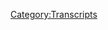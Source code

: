 {{DEFAULTSORT:
    #_TRANSCRIPT_0488:The First Debate Spectacular
}}{{Transcript
    | title         = [[488: The First Debate Spectacular]]
    | caption       = [https://knowledgefight.libsyn.com/488-the-first-debate-spectacular Listen to this episode on Libsyn]
    | episodeNumber = [[488: The First Debate Spectacular|488]]
    | length        = 02:11:49
}}

{{MessageBox
    | header     = Warning: Bot Generated Content
    | text       = This transcript was automatically generated by transcription software and likely contains many mistakes and misattributions. Please check the audio for definitive quotes, attribution, and context.
    | image      = N3yvass4myg91.webp
    | imagewidth = 50px
    | id         = warning
}}

{{TranscriptBlock
    | name      = Unknown Speaker
    | timestamp = 00:00:00.000
    | text      = ["I'm Not A Man." by The Beatles plays in the background.]
}}

{{TranscriptBlock
    | name      = Unknown Speaker
    | timestamp = 00:00:04.280
    | text      = Radio, radio, radio, radio, radio, radio, radio, radio, radio, radio, radio, radio, radio, radio, radio,
}}

{{TranscriptBlock
    | name      = Unknown Speaker
    | timestamp = 00:00:11.000
    | text      = n-n-n-n-n-n-n-n-n-knowledge fight.
}}

{{TranscriptBlock
    | name      = Unknown Speaker
    | timestamp = 00:00:13.080
    | text      = Damn and Jordan, I am sweating.
}}

{{TranscriptBlock
    | name      = Unknown Speaker
    | timestamp = 00:00:18.280
    | text      = N-n-n-n-knowledgefight.com. It's time to pray.
}}

{{TranscriptBlock
    | name      = Unknown Speaker
    | timestamp = 00:00:21.519
    | text      = I have great respect for knowledge fight.
}}

{{TranscriptBlock
    | name      = Unknown Speaker
    | timestamp = 00:00:24.120
    | text      = Knowledge fight.
}}

{{TranscriptBlock
    | name      = Unknown Speaker
    | timestamp = 00:00:25.199
    | text      = I'm sick of them posing as if they're the good guys, saying,
}}

{{TranscriptBlock
    | name      = Unknown Speaker
    | timestamp = 00:00:27.920
    | text      = we are the bad guys. Knowledge fight.
}}

{{TranscriptBlock
    | name      = Unknown Speaker
    | timestamp = 00:00:30.160
    | text      = Damn and Jordan, knowledge fight.
}}

{{TranscriptBlock
    | name      = Unknown Speaker
    | timestamp = 00:00:32.320
    | text      = Rattle her, rattle her, rattle her.
}}

{{TranscriptBlock
    | name      = Unknown Speaker
    | timestamp = 00:00:35.079
    | text      = Need, I need money.
}}

{{TranscriptBlock
    | name      = Unknown Speaker
    | timestamp = 00:00:37.119
    | text      = Rattle her, rattle her, rattle her.
}}

{{TranscriptBlock
    | name      = Unknown Speaker
    | timestamp = 00:00:39.479
    | text      = Andy and Kansas.
}}

{{TranscriptBlock
    | name      = Unknown Speaker
    | timestamp = 00:00:40.679
    | text      = Andy and, Andy.
}}

{{TranscriptBlock
    | name      = Unknown Speaker
    | timestamp = 00:00:42.280
    | text      = Stop it. Andy and, Andy and, Andy and, Andy and, Andy.
}}

{{TranscriptBlock
    | name      = Unknown Speaker
    | timestamp = 00:00:46.399
    | text      = It's time to pray.
}}

{{TranscriptBlock
    | name      = Unknown Speaker
    | timestamp = 00:00:47.240
    | text      = Andy and Kansas, you're on the air. Thanks for holding us.
}}

{{TranscriptBlock
    | name      = Unknown Speaker
    | timestamp = 00:00:49.560
    | text      = Hello Alex, I'm a first time Call of Duty fan.
}}

{{TranscriptBlock
    | name      = Unknown Speaker
    | timestamp = 00:00:51.920
    | text      = I love your work.
}}

{{TranscriptBlock
    | name      = Unknown Speaker
    | timestamp = 00:00:53.079
    | text      = Knowledge fight.
}}

{{TranscriptBlock
    | name      = Unknown Speaker
    | timestamp = 00:00:54.240
    | text      = N-n-n-n-n-n-n-knowledgefight.com.
}}

{{TranscriptBlock
    | name      = Unknown Speaker
    | timestamp = 00:00:57.439
    | text      = N-n-n-n-n-knowledgefight.com.
}}

{{TranscriptBlock
    | name      = Unknown Speaker
    | timestamp = 00:00:58.679
    | text      = I love you.
}}

{{TranscriptBlock
    | name      = Unknown Speaker
    | timestamp = 00:00:59.679
    | text      = Hey everybody, welcome back to Knowledge Fight.
}}

{{TranscriptBlock
    | name      = Unknown Speaker
    | timestamp = 00:01:01.280
    | text      = I'm Dan. I'm Jordan.
}}

{{TranscriptBlock
    | name      = Unknown Speaker
    | timestamp = 00:01:02.159
    | text      = We're a couple dudes.
}}

{{TranscriptBlock
    | name      = Unknown Speaker
    | timestamp = 00:01:03.000
    | text      = Like to sit around, drink novelty beverages
}}

{{TranscriptBlock
    | name      = Unknown Speaker
    | timestamp = 00:01:04.439
    | text      = and talk a little bit about Alex Jones.
}}

{{TranscriptBlock
    | name      = Unknown Speaker
    | timestamp = 00:01:06.319
    | text      = Oh indeed we are Dan.
}}

{{TranscriptBlock
    | name      = Unknown Speaker
    | timestamp = 00:01:07.879
    | text      = Jordan. Dan.
}}

{{TranscriptBlock
    | name      = Unknown Speaker
    | timestamp = 00:01:09.079
    | text      = Jordan.
}}

{{TranscriptBlock
    | name      = Unknown Speaker
    | timestamp = 00:01:09.920
    | text      = I have a quick question for you.
}}

{{TranscriptBlock
    | name      = Unknown Speaker
    | timestamp = 00:01:10.799
    | text      = What's up?
}}

{{TranscriptBlock
    | name      = Unknown Speaker
    | timestamp = 00:01:11.640
    | text      = What's your bright spot today?
}}

{{TranscriptBlock
    | name      = Unknown Speaker
    | timestamp = 00:01:12.480
    | text      = My bright spot today is that we are recording
}}

{{TranscriptBlock
    | name      = Unknown Speaker
    | timestamp = 00:01:14.359
    | text      = with a new set up.
}}

{{TranscriptBlock
    | name      = Unknown Speaker
    | timestamp = 00:01:15.719
    | text      = Yes.
}}

{{TranscriptBlock
    | name      = Unknown Speaker
    | timestamp = 00:01:16.560
    | text      = And this is a complicated bright spot for me
}}

{{TranscriptBlock
    | name      = Unknown Speaker
    | timestamp = 00:01:18.319
    | text      = because it involves sort of a secondary bright spot
}}

{{TranscriptBlock
    | name      = Unknown Speaker
    | timestamp = 00:01:21.840
    | text      = that is a little bit of letting go on my part.
}}

{{TranscriptBlock
    | name      = Unknown Speaker
    | timestamp = 00:01:24.680
    | text      = Oh.
}}

{{TranscriptBlock
    | name      = Unknown Speaker
    | timestamp = 00:01:26.239
    | text      = And an apology a little bit.
}}

{{TranscriptBlock
    | name      = Unknown Speaker
    | timestamp = 00:01:27.719
    | text      = The last couple episodes we've had some janky sound
}}

{{TranscriptBlock
    | name      = Unknown Speaker
    | timestamp = 00:01:30.120
    | text      = going on and part of the reason for that
}}

{{TranscriptBlock
    | name      = Unknown Speaker
    | timestamp = 00:01:32.120
    | text      = is that I think our equipment sucked.
}}

{{TranscriptBlock
    | name      = Unknown Speaker
    | timestamp = 00:01:34.519
    | text      = Wow.
}}

{{TranscriptBlock
    | name      = Unknown Speaker
    | timestamp = 00:01:35.359
    | text      = I've been very defensive about it.
}}

{{TranscriptBlock
    | name      = Unknown Speaker
    | timestamp = 00:01:38.120
    | text      = And...
}}

{{TranscriptBlock
    | name      = Unknown Speaker
    | timestamp = 00:01:39.480
    | text      = No, no, no.
}}

{{TranscriptBlock
    | name      = Unknown Speaker
    | timestamp = 00:01:40.439
    | text      = That dust covered soundboard on the floor right now.
}}

{{TranscriptBlock
    | name      = Unknown Speaker
    | timestamp = 00:01:43.280
    | text      = Oh, that's the picture of...
}}

{{TranscriptBlock
    | name      = Unknown Speaker
    | timestamp = 00:01:45.439
    | text      = But that's the letting go.
}}

{{TranscriptBlock
    | name      = Unknown Speaker
    | timestamp = 00:01:46.280
    | text      = Perfect sound.
}}

{{TranscriptBlock
    | name      = Unknown Speaker
    | timestamp = 00:01:47.120
    | text      = That's the letting go part of it.
}}

{{TranscriptBlock
    | name      = Unknown Speaker
    | timestamp = 00:01:47.959
    | text      = I know, that's what I'm enjoying about it.
}}

{{TranscriptBlock
    | name      = Unknown Speaker
    | timestamp = 00:01:49.480
    | text      = For me, you know, like I think there's something
}}

{{TranscriptBlock
    | name      = Unknown Speaker
    | timestamp = 00:01:52.079
    | text      = a little bit unexamined about my attachment to it,
}}

{{TranscriptBlock
    | name      = Unknown Speaker
    | timestamp = 00:01:56.079
    | text      = the soundboard.
}}

{{TranscriptBlock
    | name      = Unknown Speaker
    | timestamp = 00:01:56.920
    | text      = I've had it for eight years or something, you know.
}}

{{TranscriptBlock
    | name      = Unknown Speaker
    | timestamp = 00:02:00.239
    | text      = Yeah, yeah, yeah.
}}

{{TranscriptBlock
    | name      = Unknown Speaker
    | timestamp = 00:02:01.280
    | text      = Everything's fine, I'll make it work.
}}

{{TranscriptBlock
    | name      = Unknown Speaker
    | timestamp = 00:02:02.799
    | text      = Totally, totally.
}}

{{TranscriptBlock
    | name      = Unknown Speaker
    | timestamp = 00:02:03.640
    | text      = And I think that we just got to a point
}}

{{TranscriptBlock
    | name      = Unknown Speaker
    | timestamp = 00:02:05.719
    | text      = in the last week or so that was just like,
}}

{{TranscriptBlock
    | name      = Unknown Speaker
    | timestamp = 00:02:07.439
    | text      = well, we have ideas about things we wanna do
}}

{{TranscriptBlock
    | name      = Unknown Speaker
    | timestamp = 00:02:10.439
    | text      = in terms of like being able to record some video
}}

{{TranscriptBlock
    | name      = Unknown Speaker
    | timestamp = 00:02:13.120
    | text      = and bring back some streaming episodes and stuff.
}}

{{TranscriptBlock
    | name      = Unknown Speaker
    | timestamp = 00:02:16.159
    | text      = We'd love to.
}}

{{TranscriptBlock
    | name      = Unknown Speaker
    | timestamp = 00:02:17.000
    | text      = And with the technical difficulties
}}

{{TranscriptBlock
    | name      = Unknown Speaker
    | timestamp = 00:02:19.000
    | text      = and stuff we were experiencing
}}

{{TranscriptBlock
    | name      = Unknown Speaker
    | timestamp = 00:02:20.680
    | text      = and the fact that it encroached
}}

{{TranscriptBlock
    | name      = Unknown Speaker
    | timestamp = 00:02:22.319
    | text      = into the actual sound of the episodes,
}}

{{TranscriptBlock
    | name      = Unknown Speaker
    | timestamp = 00:02:25.000
    | text      = it was just the thing where I kind of had to
}}

{{TranscriptBlock
    | name      = Unknown Speaker
    | timestamp = 00:02:26.319
    | text      = like finally reach the moment of surrender
}}

{{TranscriptBlock
    | name      = Unknown Speaker
    | timestamp = 00:02:28.240
    | text      = and just be like, nah, I gotta let go.
}}

{{TranscriptBlock
    | name      = Unknown Speaker
    | timestamp = 00:02:30.560
    | text      = Yeah, it's hard to be like, let's add more stuff
}}

{{TranscriptBlock
    | name      = Unknown Speaker
    | timestamp = 00:02:33.000
    | text      = whenever we're still like,
}}

{{TranscriptBlock
    | name      = Unknown Speaker
    | timestamp = 00:02:34.080
    | text      = there's something wrong with the regular sound.
}}

{{TranscriptBlock
    | name      = Unknown Speaker
    | timestamp = 00:02:36.479
    | text      = I have to get my finger in this hole in the wall
}}

{{TranscriptBlock
    | name      = Unknown Speaker
    | timestamp = 00:02:38.360
    | text      = or else there'll be a flood.
}}

{{TranscriptBlock
    | name      = Unknown Speaker
    | timestamp = 00:02:39.680
    | text      = Yeah, exactly.
}}

{{TranscriptBlock
    | name      = Unknown Speaker
    | timestamp = 00:02:40.520
    | text      = I can't add anything.
}}

{{TranscriptBlock
    | name      = Unknown Speaker
    | timestamp = 00:02:41.360
    | text      = Yeah, exactly.
}}

{{TranscriptBlock
    | name      = Unknown Speaker
    | timestamp = 00:02:42.759
    | text      = I do appreciate you sort of
}}

{{TranscriptBlock
    | name      = Unknown Speaker
    | timestamp = 00:02:44.560
    | text      = gently pushing me towards that.
}}

{{TranscriptBlock
    | name      = Unknown Speaker
    | timestamp = 00:02:46.360
    | text      = Yes, it was very gentle.
}}

{{TranscriptBlock
    | name      = Unknown Speaker
    | timestamp = 00:02:47.680
    | text      = I'm known for my gentle approach.
}}

{{TranscriptBlock
    | name      = Unknown Speaker
    | timestamp = 00:02:50.080
    | text      = Well, I mean, if you weren't bullying
}}

{{TranscriptBlock
    | name      = Unknown Speaker
    | timestamp = 00:02:51.639
    | text      = about like the fact that Dan,
}}

{{TranscriptBlock
    | name      = Unknown Speaker
    | timestamp = 00:02:53.120
    | text      = you just have a sentimental attachment
}}

{{TranscriptBlock
    | name      = Unknown Speaker
    | timestamp = 00:02:54.639
    | text      = to that old set of equipment.
}}

{{TranscriptBlock
    | name      = Unknown Speaker
    | timestamp = 00:02:57.080
    | text      = Sure, sure.
}}

{{TranscriptBlock
    | name      = Unknown Speaker
    | timestamp = 00:02:57.919
    | text      = And you need to let it go.
}}

{{TranscriptBlock
    | name      = Unknown Speaker
    | timestamp = 00:02:58.759
    | text      = I'm far more manipulative than that.
}}

{{TranscriptBlock
    | name      = Unknown Speaker
    | timestamp = 00:03:00.199
    | text      = Yeah, that might've been what it, wait a second.
}}

{{TranscriptBlock
    | name      = Unknown Speaker
    | timestamp = 00:03:03.319
    | text      = Ha ha, you fool.
}}

{{TranscriptBlock
    | name      = Unknown Speaker
    | timestamp = 00:03:05.439
    | text      = So I hope that the sound is better on this episode
}}

{{TranscriptBlock
    | name      = Unknown Speaker
    | timestamp = 00:03:08.240
    | text      = and we won't really fully know
}}

{{TranscriptBlock
    | name      = Unknown Speaker
    | timestamp = 00:03:10.599
    | text      = until after we're done recording.
}}

{{TranscriptBlock
    | name      = Unknown Speaker
    | timestamp = 00:03:12.080
    | text      = So it's kind of a double-edged sword.
}}

{{TranscriptBlock
    | name      = Unknown Speaker
    | timestamp = 00:03:13.960
    | text      = But hopefully that is the case
}}

{{TranscriptBlock
    | name      = Unknown Speaker
    | timestamp = 00:03:15.960
    | text      = and I'm excited about the prospects
}}

{{TranscriptBlock
    | name      = Unknown Speaker
    | timestamp = 00:03:17.800
    | text      = of like what this pretends for the future
}}

{{TranscriptBlock
    | name      = Unknown Speaker
    | timestamp = 00:03:20.319
    | text      = and like what we'll be able to do.
}}

{{TranscriptBlock
    | name      = Unknown Speaker
    | timestamp = 00:03:21.759
    | text      = Yeah, what's fun is if you were hearing this,
}}

{{TranscriptBlock
    | name      = Unknown Speaker
    | timestamp = 00:03:23.719
    | text      = that means it has worked better.
}}

{{TranscriptBlock
    | name      = Unknown Speaker
    | timestamp = 00:03:25.840
    | text      = Wow.
}}

{{TranscriptBlock
    | name      = Unknown Speaker
    | timestamp = 00:03:26.680
    | text      = If you're not hearing this.
}}

{{TranscriptBlock
    | name      = Unknown Speaker
    | timestamp = 00:03:27.639
    | text      = If you're hearing this and it sounds good,
}}

{{TranscriptBlock
    | name      = Unknown Speaker
    | timestamp = 00:03:29.919
    | text      = that means it worked.
}}

{{TranscriptBlock
    | name      = Unknown Speaker
    | timestamp = 00:03:31.960
    | text      = If you're hearing this and it's like...
}}

{{TranscriptBlock
    | name      = Unknown Speaker
    | timestamp = 00:03:34.599
    | text      = Then maybe it didn't work.
}}

{{TranscriptBlock
    | name      = Unknown Speaker
    | timestamp = 00:03:35.560
    | text      = Our bad, our bad.
}}

{{TranscriptBlock
    | name      = Unknown Speaker
    | timestamp = 00:03:37.039
    | text      = Yeah, I know a lot of people
}}

{{TranscriptBlock
    | name      = Unknown Speaker
    | timestamp = 00:03:37.960
    | text      = have been clamoring for things
}}

{{TranscriptBlock
    | name      = Unknown Speaker
    | timestamp = 00:03:40.000
    | text      = like bringing back some live streams.
}}

{{TranscriptBlock
    | name      = Unknown Speaker
    | timestamp = 00:03:42.120
    | text      = For sure.
}}

{{TranscriptBlock
    | name      = Unknown Speaker
    | timestamp = 00:03:42.960
    | text      = I know that you and I have both talked a ton
}}

{{TranscriptBlock
    | name      = Unknown Speaker
    | timestamp = 00:03:44.800
    | text      = about various ways we could incorporate video
}}

{{TranscriptBlock
    | name      = Unknown Speaker
    | timestamp = 00:03:48.280
    | text      = and I'm excited about the possibilities
}}

{{TranscriptBlock
    | name      = Unknown Speaker
    | timestamp = 00:03:50.639
    | text      = of like figuring out what ways we can take those things
}}

{{TranscriptBlock
    | name      = Unknown Speaker
    | timestamp = 00:03:53.759
    | text      = and expand the product of what we do.
}}

{{TranscriptBlock
    | name      = Unknown Speaker
    | timestamp = 00:03:56.159
    | text      = I am as well.
}}

{{TranscriptBlock
    | name      = Unknown Speaker
    | timestamp = 00:03:57.000
    | text      = It's going to be very exciting.
}}

{{TranscriptBlock
    | name      = Unknown Speaker
    | timestamp = 00:03:58.439
    | text      = So that's my bright spot.
}}

{{TranscriptBlock
    | name      = Unknown Speaker
    | timestamp = 00:03:59.360
    | text      = And it might just be because I'm running on like no sleep.
}}

{{TranscriptBlock
    | name      = Unknown Speaker
    | timestamp = 00:04:02.000
    | text      = Yeah, well.
}}

{{TranscriptBlock
    | name      = Unknown Speaker
    | timestamp = 00:04:02.840
    | text      = That I'm pumped.
}}

{{TranscriptBlock
    | name      = Unknown Speaker
    | timestamp = 00:04:03.680
    | text      = It took a lot to make this bright spot happen.
}}

{{TranscriptBlock
    | name      = Unknown Speaker
    | timestamp = 00:04:06.479
    | text      = I would assume that your bright spot
}}

{{TranscriptBlock
    | name      = Unknown Speaker
    | timestamp = 00:04:08.280
    | text      = would more be the sense of achievement
}}

{{TranscriptBlock
    | name      = Unknown Speaker
    | timestamp = 00:04:10.319
    | text      = that you had from putting together this setup.
}}

{{TranscriptBlock
    | name      = Unknown Speaker
    | timestamp = 00:04:12.479
    | text      = Hey man, I didn't want to brag.
}}

{{TranscriptBlock
    | name      = Unknown Speaker
    | timestamp = 00:04:14.199
    | text      = I would have.
}}

{{TranscriptBlock
    | name      = Unknown Speaker
    | timestamp = 00:04:15.039
    | text      = Mostly because it might not work.
}}

{{TranscriptBlock
    | name      = Unknown Speaker
    | timestamp = 00:04:15.879
    | text      = I would non-stop brag.
}}

{{TranscriptBlock
    | name      = Unknown Speaker
    | timestamp = 00:04:16.720
    | text      = Can I suggest a bright spot for you?
}}

{{TranscriptBlock
    | name      = Unknown Speaker
    | timestamp = 00:04:18.480
    | text      = What's that?
}}

{{TranscriptBlock
    | name      = Unknown Speaker
    | timestamp = 00:04:19.319
    | text      = I didn't text you complaints
}}

{{TranscriptBlock
    | name      = Unknown Speaker
    | timestamp = 00:04:22.759
    | text      = through the process of setting up this new sound system.
}}

{{TranscriptBlock
    | name      = Unknown Speaker
    | timestamp = 00:04:25.920
    | text      = I received a few texts hours apart,
}}

{{TranscriptBlock
    | name      = Unknown Speaker
    | timestamp = 00:04:28.639
    | text      = which means that I missed out on minute by minute updates
}}

{{TranscriptBlock
    | name      = Unknown Speaker
    | timestamp = 00:04:32.720
    | text      = of frustration and fury.
}}

{{TranscriptBlock
    | name      = Unknown Speaker
    | timestamp = 00:04:34.519
    | text      = Well, late in the evening last night,
}}

{{TranscriptBlock
    | name      = Unknown Speaker
    | timestamp = 00:04:37.000
    | text      = I texted you something along the lines of like,
}}

{{TranscriptBlock
    | name      = Unknown Speaker
    | timestamp = 00:04:39.399
    | text      = this shit isn't working out.
}}

{{TranscriptBlock
    | name      = Unknown Speaker
    | timestamp = 00:04:40.600
    | text      = Yes.
}}

{{TranscriptBlock
    | name      = Unknown Speaker
    | timestamp = 00:04:41.439
    | text      = And that was to emotionally prepare you
}}

{{TranscriptBlock
    | name      = Unknown Speaker
    | timestamp = 00:04:42.800
    | text      = for the possibility that it wasn't going to work out.
}}

{{TranscriptBlock
    | name      = Unknown Speaker
    | timestamp = 00:04:46.759
    | text      = You did not really respond to that message for a while.
}}

{{TranscriptBlock
    | name      = Unknown Speaker
    | timestamp = 00:04:49.879
    | text      = And I got the message loud and clear.
}}

{{TranscriptBlock
    | name      = Unknown Speaker
    | timestamp = 00:04:53.439
    | text      = That was not the message.
}}

{{TranscriptBlock
    | name      = Unknown Speaker
    | timestamp = 00:04:54.680
    | text      = I was busy.
}}

{{TranscriptBlock
    | name      = Unknown Speaker
    | timestamp = 00:04:55.759
    | text      = I was cooking dinner and I was very,
}}

{{TranscriptBlock
    | name      = Unknown Speaker
    | timestamp = 00:04:58.839
    | text      = it's an important ritual that we have.
}}

{{TranscriptBlock
    | name      = Unknown Speaker
    | timestamp = 00:05:00.920
    | text      = If we are cooking, try not to do outside stuff.
}}

{{TranscriptBlock
    | name      = Unknown Speaker
    | timestamp = 00:05:04.399
    | text      = Well, that came across as.
}}

{{TranscriptBlock
    | name      = Unknown Speaker
    | timestamp = 00:05:06.720
    | text      = Go fuck yourself, Dan.
}}

{{TranscriptBlock
    | name      = Unknown Speaker
    | timestamp = 00:05:07.800
    | text      = Don't complain to me, asshole.
}}

{{TranscriptBlock
    | name      = Unknown Speaker
    | timestamp = 00:05:10.759
    | text      = You made your bed, now lie in it.
}}

{{TranscriptBlock
    | name      = Unknown Speaker
    | timestamp = 00:05:12.399
    | text      = Yeah.
}}

{{TranscriptBlock
    | name      = Unknown Speaker
    | timestamp = 00:05:14.240
    | text      = I'm sorry, I didn't mean to tell you
}}

{{TranscriptBlock
    | name      = Unknown Speaker
    | timestamp = 00:05:15.439
    | text      = what your bright spot was.
}}

{{TranscriptBlock
    | name      = Unknown Speaker
    | timestamp = 00:05:16.279
    | text      = No, no, no, it's okay.
}}

{{TranscriptBlock
    | name      = Unknown Speaker
    | timestamp = 00:05:17.120
    | text      = My bright spot is commanding.
}}

{{TranscriptBlock
    | name      = Unknown Speaker
    | timestamp = 00:05:19.759
    | text      = No, my bright spot, Dan, is I finally,
}}

{{TranscriptBlock
    | name      = Unknown Speaker
    | timestamp = 00:05:22.800
    | text      = on your recommendation,
}}

{{TranscriptBlock
    | name      = Unknown Speaker
    | timestamp = 00:05:25.639
    | text      = I finally got to playing The Last of Us.
}}

{{TranscriptBlock
    | name      = Unknown Speaker
    | timestamp = 00:05:27.839
    | text      = Oh, sure.
}}

{{TranscriptBlock
    | name      = Unknown Speaker
    | timestamp = 00:05:28.680
    | text      = And it is fantastic.
}}

{{TranscriptBlock
    | name      = Unknown Speaker
    | timestamp = 00:05:30.240
    | text      = It's really good.
}}

{{TranscriptBlock
    | name      = Unknown Speaker
    | timestamp = 00:05:31.079
    | text      = It's great to watch.
}}

{{TranscriptBlock
    | name      = Unknown Speaker
    | timestamp = 00:05:31.920
    | text      = It's got a very cinematic feel.
}}

{{TranscriptBlock
    | name      = Unknown Speaker
    | timestamp = 00:05:34.000
    | text      = Yeah.
}}

{{TranscriptBlock
    | name      = Unknown Speaker
    | timestamp = 00:05:34.839
    | text      = I enjoy it immensely.
}}

{{TranscriptBlock
    | name      = Unknown Speaker
    | timestamp = 00:05:35.920
    | text      = I have, that recommendation is really immediate.
}}

{{TranscriptBlock
    | name      = Unknown Speaker
    | timestamp = 00:05:39.519
    | text      = Yes.
}}

{{TranscriptBlock
    | name      = Unknown Speaker
    | timestamp = 00:05:40.360
    | text      = I told you maybe a couple days ago
}}

{{TranscriptBlock
    | name      = Unknown Speaker
    | timestamp = 00:05:42.600
    | text      = because I just started playing it as well.
}}

{{TranscriptBlock
    | name      = Unknown Speaker
    | timestamp = 00:05:45.199
    | text      = Yeah, well, I mean, I'm very.
}}

{{TranscriptBlock
    | name      = Unknown Speaker
    | timestamp = 00:05:47.040
    | text      = I have not finished it.
}}

{{TranscriptBlock
    | name      = Unknown Speaker
    | timestamp = 00:05:48.319
    | text      = I have hit the middle.
}}

{{TranscriptBlock
    | name      = Unknown Speaker
    | timestamp = 00:05:49.160
    | text      = I'm very susceptible.
}}

{{TranscriptBlock
    | name      = Unknown Speaker
    | timestamp = 00:05:50.639
    | text      = Especially when it comes to video games.
}}

{{TranscriptBlock
    | name      = Unknown Speaker
    | timestamp = 00:05:52.000
    | text      = You're in the middle?
}}

{{TranscriptBlock
    | name      = Unknown Speaker
    | timestamp = 00:05:52.839
    | text      = I've gotten a few hours through it.
}}

{{TranscriptBlock
    | name      = Unknown Speaker
    | timestamp = 00:05:54.040
    | text      = Like the opening movie thing was great.
}}

{{TranscriptBlock
    | name      = Unknown Speaker
    | timestamp = 00:05:57.199
    | text      = I enjoyed that.
}}

{{TranscriptBlock
    | name      = Unknown Speaker
    | timestamp = 00:05:58.040
    | text      = Yeah, it's very gripping.
}}

{{TranscriptBlock
    | name      = Unknown Speaker
    | timestamp = 00:05:58.879
    | text      = Yeah, yeah, yeah, really good.
}}

{{TranscriptBlock
    | name      = Unknown Speaker
    | timestamp = 00:05:59.720
    | text      = The story, it grabs you even as like just a,
}}

{{TranscriptBlock
    | name      = Unknown Speaker
    | timestamp = 00:06:02.959
    | text      = kind of like, it's very similar
}}

{{TranscriptBlock
    | name      = Unknown Speaker
    | timestamp = 00:06:04.519
    | text      = to a lot of other zombie stories.
}}

{{TranscriptBlock
    | name      = Unknown Speaker
    | timestamp = 00:06:05.839
    | text      = Yeah, yeah, yeah, but still.
}}

{{TranscriptBlock
    | name      = Unknown Speaker
    | timestamp = 00:06:06.920
    | text      = It's still well done.
}}

{{TranscriptBlock
    | name      = Unknown Speaker
    | timestamp = 00:06:07.759
    | text      = Yeah, it's a good zombie story.
}}

{{TranscriptBlock
    | name      = Unknown Speaker
    | timestamp = 00:06:08.600
    | text      = You care about the characters.
}}

{{TranscriptBlock
    | name      = Unknown Speaker
    | timestamp = 00:06:09.680
    | text      = Totally.
}}

{{TranscriptBlock
    | name      = Unknown Speaker
    | timestamp = 00:06:10.519
    | text      = You're interested in it.
}}

{{TranscriptBlock
    | name      = Unknown Speaker
    | timestamp = 00:06:11.360
    | text      = Yeah, I am known on the streets as not a zombie guy.
}}

{{TranscriptBlock
    | name      = Unknown Speaker
    | timestamp = 00:06:17.240
    | text      = True, true.
}}

{{TranscriptBlock
    | name      = Unknown Speaker
    | timestamp = 00:06:18.079
    | text      = I have a lot of people who I've known,
}}

{{TranscriptBlock
    | name      = Unknown Speaker
    | timestamp = 00:06:19.480
    | text      = friends who've been deep into zombie stuff
}}

{{TranscriptBlock
    | name      = Unknown Speaker
    | timestamp = 00:06:22.199
    | text      = and it's never really intrigued me much.
}}

{{TranscriptBlock
    | name      = Unknown Speaker
    | timestamp = 00:06:24.000
    | text      = Like, I get it.
}}

{{TranscriptBlock
    | name      = Unknown Speaker
    | timestamp = 00:06:24.839
    | text      = That's a metaphor.
}}

{{TranscriptBlock
    | name      = Unknown Speaker
    | timestamp = 00:06:25.680
    | text      = I get it.
}}

{{TranscriptBlock
    | name      = Unknown Speaker
    | timestamp = 00:06:26.519
    | text      = Yeah, yeah, totally.
}}

{{TranscriptBlock
    | name      = Unknown Speaker
    | timestamp = 00:06:27.639
    | text      = And it's nice to try out a survival horror game
}}

{{TranscriptBlock
    | name      = Unknown Speaker
    | timestamp = 00:06:33.199
    | text      = and it'd be like, ah, this is kind of fun.
}}

{{TranscriptBlock
    | name      = Unknown Speaker
    | timestamp = 00:06:34.879
    | text      = I enjoy it.
}}

{{TranscriptBlock
    | name      = Unknown Speaker
    | timestamp = 00:06:35.720
    | text      = It was interesting.
}}

{{TranscriptBlock
    | name      = Unknown Speaker
    | timestamp = 00:06:36.560
    | text      = Absolutely.
}}

{{TranscriptBlock
    | name      = Unknown Speaker
    | timestamp = 00:06:37.399
    | text      = Might fuck around and play a Resident Evil.
}}

{{TranscriptBlock
    | name      = Unknown Speaker
    | timestamp = 00:06:38.680
    | text      = I'm always a little bit bored
}}

{{TranscriptBlock
    | name      = Unknown Speaker
    | timestamp = 00:06:40.480
    | text      = whenever something is universally beloved
}}

{{TranscriptBlock
    | name      = Unknown Speaker
    | timestamp = 00:06:43.240
    | text      = and won all these awards and then I try it
}}

{{TranscriptBlock
    | name      = Unknown Speaker
    | timestamp = 00:06:45.439
    | text      = and it's great and it deserves everything.
}}

{{TranscriptBlock
    | name      = Unknown Speaker
    | timestamp = 00:06:47.879
    | text      = I'm like, okay, fine.
}}

{{TranscriptBlock
    | name      = Unknown Speaker
    | timestamp = 00:06:49.160
    | text      = Yeah.
}}

{{TranscriptBlock
    | name      = Unknown Speaker
    | timestamp = 00:06:50.000
    | text      = What's the point of me then?
}}

{{TranscriptBlock
    | name      = Unknown Speaker
    | timestamp = 00:06:50.839
    | text      = I could just be anybody out there.
}}

{{TranscriptBlock
    | name      = Unknown Speaker
    | timestamp = 00:06:53.040
    | text      = I'm supposed to come with the good takes, Dan.
}}

{{TranscriptBlock
    | name      = Unknown Speaker
    | timestamp = 00:06:55.319
    | text      = Yeah, you're-
}}

{{TranscriptBlock
    | name      = Unknown Speaker
    | timestamp = 00:06:56.800
    | text      = I'm a contrarian.
}}

{{TranscriptBlock
    | name      = Unknown Speaker
    | timestamp = 00:06:57.680
    | text      = Yeah, your independence and your uniqueness is gone
}}

{{TranscriptBlock
    | name      = Unknown Speaker
    | timestamp = 00:07:00.639
    | text      = when you love the thing everyone loves.
}}

{{TranscriptBlock
    | name      = Unknown Speaker
    | timestamp = 00:07:01.959
    | text      = Exactly, what's the point?
}}

{{TranscriptBlock
    | name      = Unknown Speaker
    | timestamp = 00:07:03.000
    | text      = But then sometimes the thing that everyone loves
}}

{{TranscriptBlock
    | name      = Unknown Speaker
    | timestamp = 00:07:04.560
    | text      = is just great.
}}

{{TranscriptBlock
    | name      = Unknown Speaker
    | timestamp = 00:07:05.399
    | text      = It's really good.
}}

{{TranscriptBlock
    | name      = Unknown Speaker
    | timestamp = 00:07:06.240
    | text      = Like pizza, it's great.
}}

{{TranscriptBlock
    | name      = Unknown Speaker
    | timestamp = 00:07:07.319
    | text      = Good for everybody who loves it.
}}

{{TranscriptBlock
    | name      = Unknown Speaker
    | timestamp = 00:07:08.800
    | text      = We're all on the same team.
}}

{{TranscriptBlock
    | name      = Unknown Speaker
    | timestamp = 00:07:10.079
    | text      = It's nice to be an accepted member of the community.
}}

{{TranscriptBlock
    | name      = Unknown Speaker
    | timestamp = 00:07:13.120
    | text      = Yeah, I would love to have played more Last of Us,
}}

{{TranscriptBlock
    | name      = Unknown Speaker
    | timestamp = 00:07:16.720
    | text      = but I can't because I have been dead straight working.
}}

{{TranscriptBlock
    | name      = Unknown Speaker
    | timestamp = 00:07:20.879
    | text      = These are the types of texts that I didn't get last night
}}

{{TranscriptBlock
    | name      = Unknown Speaker
    | timestamp = 00:07:23.920
    | text      = that I'm very-
}}

{{TranscriptBlock
    | name      = Unknown Speaker
    | timestamp = 00:07:24.759
    | text      = While you were playing Last of Us.
}}

{{TranscriptBlock
    | name      = Unknown Speaker
    | timestamp = 00:07:25.600
    | text      = That is my bright spot.
}}

{{TranscriptBlock
    | name      = Unknown Speaker
    | timestamp = 00:07:26.639
    | text      = And I was-
}}

{{TranscriptBlock
    | name      = Unknown Speaker
    | timestamp = 00:07:28.439
    | text      = I was cooking dinner, Dan.
}}

{{TranscriptBlock
    | name      = Unknown Speaker
    | timestamp = 00:07:31.120
    | text      = You were playing a 10 year old video game.
}}

{{TranscriptBlock
    | name      = Unknown Speaker
    | timestamp = 00:07:34.759
    | text      = Yeah, it was a lot.
}}

{{TranscriptBlock
    | name      = Unknown Speaker
    | timestamp = 00:07:36.519
    | text      = It was a lot.
}}

{{TranscriptBlock
    | name      = Unknown Speaker
    | timestamp = 00:07:37.360
    | text      = And I mean, I don't want to sit here and complain
}}

{{TranscriptBlock
    | name      = Unknown Speaker
    | timestamp = 00:07:39.360
    | text      = because I feel good and it's not that bad.
}}

{{TranscriptBlock
    | name      = Unknown Speaker
    | timestamp = 00:07:43.160
    | text      = But it was a lot of hassle.
}}

{{TranscriptBlock
    | name      = Unknown Speaker
    | timestamp = 00:07:44.680
    | text      = And then at the same time,
}}

{{TranscriptBlock
    | name      = Unknown Speaker
    | timestamp = 00:07:46.000
    | text      = the episode that we're doing today, Jordan,
}}

{{TranscriptBlock
    | name      = Unknown Speaker
    | timestamp = 00:07:47.600
    | text      = is the debate coverage of Alex Jones
}}

{{TranscriptBlock
    | name      = Unknown Speaker
    | timestamp = 00:07:51.279
    | text      = on the first debate between Joe Biden and Donald Trump.
}}

{{TranscriptBlock
    | name      = Unknown Speaker
    | timestamp = 00:07:55.399
    | text      = And so that was a whole lot of territory to cover.
}}

{{TranscriptBlock
    | name      = Unknown Speaker
    | timestamp = 00:07:57.759
    | text      = So it was a lot on my plate.
}}

{{TranscriptBlock
    | name      = Unknown Speaker
    | timestamp = 00:07:59.600
    | text      = And I really am jealous of time
}}

{{TranscriptBlock
    | name      = Unknown Speaker
    | timestamp = 00:08:02.319
    | text      = that I used to have to play video games.
}}

{{TranscriptBlock
    | name      = Unknown Speaker
    | timestamp = 00:08:04.199
    | text      = But eventually I'll be able to get back to playing
}}

{{TranscriptBlock
    | name      = Unknown Speaker
    | timestamp = 00:08:06.079
    | text      = a little bit and that'll be fun.
}}

{{TranscriptBlock
    | name      = Unknown Speaker
    | timestamp = 00:08:07.120
    | text      = I'll shoot some zombies.
}}

{{TranscriptBlock
    | name      = Unknown Speaker
    | timestamp = 00:08:08.040
    | text      = It'll be awesome.
}}

{{TranscriptBlock
    | name      = Unknown Speaker
    | timestamp = 00:08:08.879
    | text      = And maybe hit somebody with a baseball bat.
}}

{{TranscriptBlock
    | name      = Unknown Speaker
    | timestamp = 00:08:10.279
    | text      = Who knows?
}}

{{TranscriptBlock
    | name      = Unknown Speaker
    | timestamp = 00:08:11.519
    | text      = So we're going to get to this episode.
}}

{{TranscriptBlock
    | name      = Unknown Speaker
    | timestamp = 00:08:13.439
    | text      = It's going to, there's a bit going on here.
}}

{{TranscriptBlock
    | name      = Unknown Speaker
    | timestamp = 00:08:15.879
    | text      = It's really silly.
}}

{{TranscriptBlock
    | name      = Unknown Speaker
    | timestamp = 00:08:16.920
    | text      = A lot of it's very stupid.
}}

{{TranscriptBlock
    | name      = Unknown Speaker
    | timestamp = 00:08:18.519
    | text      = And we'll get to all of that.
}}

{{TranscriptBlock
    | name      = Unknown Speaker
    | timestamp = 00:08:19.560
    | text      = But before we do, we've got to take a moment to say
}}

{{TranscriptBlock
    | name      = Unknown Speaker
    | timestamp = 00:08:20.920
    | text      = thank you to some folks who've signed up
}}

{{TranscriptBlock
    | name      = Unknown Speaker
    | timestamp = 00:08:22.160
    | text      = and are supporting the show.
}}

{{TranscriptBlock
    | name      = Unknown Speaker
    | timestamp = 00:08:23.439
    | text      = So first, Casualty from Sweden.
}}

{{TranscriptBlock
    | name      = Unknown Speaker
    | timestamp = 00:08:25.720
    | text      = Thank you so much.
}}

{{TranscriptBlock
    | name      = Unknown Speaker
    | timestamp = 00:08:26.560
    | text      = You are now a policy wonk.
}}

{{TranscriptBlock
    | name      = Unknown Speaker
    | timestamp = 00:08:27.519
    | text      = I'm a policy wonk.
}}

{{TranscriptBlock
    | name      = Unknown Speaker
    | timestamp = 00:08:28.560
    | text      = Thank you, Casualty.
}}

{{TranscriptBlock
    | name      = Unknown Speaker
    | timestamp = 00:08:29.600
    | text      = Trying to get in on Sonya's territory.
}}

{{TranscriptBlock
    | name      = Unknown Speaker
    | timestamp = 00:08:31.399
    | text      = I like that, I like Casualty.
}}

{{TranscriptBlock
    | name      = Unknown Speaker
    | timestamp = 00:08:33.399
    | text      = Thank you so much.
}}

{{TranscriptBlock
    | name      = Unknown Speaker
    | timestamp = 00:08:34.320
    | text      = Patrick D, you are now a policy wonk.
}}

{{TranscriptBlock
    | name      = Unknown Speaker
    | timestamp = 00:08:36.840
    | text      = I'm a policy wonk.
}}

{{TranscriptBlock
    | name      = Unknown Speaker
    | timestamp = 00:08:37.759
    | text      = Thank you Patrick.
}}

{{TranscriptBlock
    | name      = Unknown Speaker
    | timestamp = 00:08:38.720
    | text      = Thank you Patrick.
}}

{{TranscriptBlock
    | name      = Unknown Speaker
    | timestamp = 00:08:39.559
    | text      = Next Raymond R., thank you so much.
}}

{{TranscriptBlock
    | name      = Unknown Speaker
    | timestamp = 00:08:40.519
    | text      = You are now a policy wonk.
}}

{{TranscriptBlock
    | name      = Unknown Speaker
    | timestamp = 00:08:41.639
    | text      = I'm a policy wonk.
}}

{{TranscriptBlock
    | name      = Unknown Speaker
    | timestamp = 00:08:42.559
    | text      = Thank you Raymond.
}}

{{TranscriptBlock
    | name      = Unknown Speaker
    | timestamp = 00:08:43.559
    | text      = Thank you.
}}

{{TranscriptBlock
    | name      = Unknown Speaker
    | timestamp = 00:08:44.399
    | text      = Next Little Goat Man, thank you so much.
}}

{{TranscriptBlock
    | name      = Unknown Speaker
    | timestamp = 00:08:45.840
    | text      = You are now a policy wonk.
}}

{{TranscriptBlock
    | name      = Unknown Speaker
    | timestamp = 00:08:46.919
    | text      = I'm a policy wonk.
}}

{{TranscriptBlock
    | name      = Unknown Speaker
    | timestamp = 00:08:48.000
    | text      = Thank you very much Little Goat Man.
}}

{{TranscriptBlock
    | name      = Unknown Speaker
    | timestamp = 00:08:49.399
    | text      = Next Nick P., thank you so much.
}}

{{TranscriptBlock
    | name      = Unknown Speaker
    | timestamp = 00:08:51.639
    | text      = You are now a policy wonk.
}}

{{TranscriptBlock
    | name      = Unknown Speaker
    | timestamp = 00:08:52.960
    | text      = I'm a policy wonk.
}}

{{TranscriptBlock
    | name      = Unknown Speaker
    | timestamp = 00:08:54.000
    | text      = Thank you very much Nick.
}}

{{TranscriptBlock
    | name      = Unknown Speaker
    | timestamp = 00:08:55.000
    | text      = Thank you.
}}

{{TranscriptBlock
    | name      = Unknown Speaker
    | timestamp = 00:08:55.840
    | text      = Next Riley D., thank you so much.
}}

{{TranscriptBlock
    | name      = Unknown Speaker
    | timestamp = 00:08:57.039
    | text      = You are now a policy wonk.
}}

{{TranscriptBlock
    | name      = Unknown Speaker
    | timestamp = 00:08:58.039
    | text      = I'm a policy wonk.
}}

{{TranscriptBlock
    | name      = Unknown Speaker
    | timestamp = 00:08:59.080
    | text      = Thank you Riley.
}}

{{TranscriptBlock
    | name      = Unknown Speaker
    | timestamp = 00:09:00.039
    | text      = Thank you Riley.
}}

{{TranscriptBlock
    | name      = Unknown Speaker
    | timestamp = 00:09:00.879
    | text      = Next Brynn E., thank you so much.
}}

{{TranscriptBlock
    | name      = Unknown Speaker
    | timestamp = 00:09:02.600
    | text      = You are now a policy wonk.
}}

{{TranscriptBlock
    | name      = Unknown Speaker
    | timestamp = 00:09:03.559
    | text      = I'm a policy wonk. Thanks, Brent. Thank you, Brent.
}}

{{TranscriptBlock
    | name      = Unknown Speaker
    | timestamp = 00:09:05.799
    | text      = And then finally, I'd like to say thank you to a couple of people who donated on an elevated level.
}}

{{TranscriptBlock
    | name      = Unknown Speaker
    | timestamp = 00:09:08.919
    | text      = We appreciate that very much. So first, Jack P. Thank you so much. You are now a technocrat.
}}

{{TranscriptBlock
    | name      = Unknown Speaker
    | timestamp = 00:09:13.480
    | text      = And Adequate Moose. Thank you so much. You are now a technocrat.
}}

{{TranscriptBlock
    | name      = Unknown Speaker
    | timestamp = 00:09:17.000
    | text      = I'm a policy wonk. Crikey, mate. That's fantastic. Have yourself a brew.
}}

{{TranscriptBlock
    | name      = Unknown Speaker
    | timestamp = 00:09:21.240
    | text      = How's your 401k doing, bro? We got to go full tilt boogie on this Watson,
}}

{{TranscriptBlock
    | name      = Unknown Speaker
    | timestamp = 00:09:25.000
    | text      = all right? Let's just get down to business. We ain't making that money off that heroin.
}}

{{TranscriptBlock
    | name      = Unknown Speaker
    | timestamp = 00:09:28.840
    | text      = Why you pimps so good? My neck is freakishly large.
}}

{{TranscriptBlock
    | name      = Unknown Speaker
    | timestamp = 00:09:32.519
    | text      = I declare info war on you. Thank you so much, Jack.
}}

{{TranscriptBlock
    | name      = Unknown Speaker
    | timestamp = 00:09:35.960
    | text      = And thank you so much, Adequate Moose. Yes, thank you very much to the both of you.
}}

{{TranscriptBlock
    | name      = Unknown Speaker
    | timestamp = 00:09:38.759
    | text      = As we all know, no moose are adequate. They're all above average to me.
}}

{{TranscriptBlock
    | name      = Unknown Speaker
    | timestamp = 00:09:43.559
    | text      = I love a moose. Bullwinkle.
}}

{{TranscriptBlock
    | name      = Unknown Speaker
    | timestamp = 00:09:46.039
    | text      = I don't know if all moose are above average. Bullwinkle?
}}

{{TranscriptBlock
    | name      = Unknown Speaker
    | timestamp = 00:09:49.480
    | text      = What is this? Well, he's not all moose. That's a small sample size. There's one.
}}

{{TranscriptBlock
    | name      = Unknown Speaker
    | timestamp = 00:09:53.240
    | text      = Very characteristic of a moose. Is he?
}}

{{TranscriptBlock
    | name      = Unknown Speaker
    | timestamp = 00:09:55.159
    | text      = Yep. English speaking?
}}

{{TranscriptBlock
    | name      = Unknown Speaker
    | timestamp = 00:09:57.799
    | text      = Yep. Friends with a flying squirrel.
}}

{{TranscriptBlock
    | name      = Unknown Speaker
    | timestamp = 00:10:00.840
    | text      = Sure. Now that one is obvious. Yes.
}}

{{TranscriptBlock
    | name      = Unknown Speaker
    | timestamp = 00:10:03.080
    | text      = That one everybody knows is true of all moose. Yes.
}}

{{TranscriptBlock
    | name      = Unknown Speaker
    | timestamp = 00:10:05.559
    | text      = Yeah. If you're out there listening and thinking, hey, I enjoy the show and love moose.
}}

{{TranscriptBlock
    | name      = Unknown Speaker
    | timestamp = 00:10:09.480
    | text      = I'd like to support what these gents do. They're very pro moose.
}}

{{TranscriptBlock
    | name      = Unknown Speaker
    | timestamp = 00:10:12.039
    | text      = Yes. You can support the show by going to our website,
}}

{{TranscriptBlock
    | name      = Unknown Speaker
    | timestamp = 00:10:14.759
    | text      = knowledgefight.com, clicking the button that says support the show. We would appreciate it.
}}

{{TranscriptBlock
    | name      = Unknown Speaker
    | timestamp = 00:10:17.399
    | text      = Or what you can do is take that generous spirit, Dan, and you can escort it through.
}}

{{TranscriptBlock
    | name      = Unknown Speaker
    | timestamp = 00:10:24.279
    | text      = Now I've lost it, Dan. You're so unsupportive. You can escort it through the wasteland covered
}}

{{TranscriptBlock
    | name      = Unknown Speaker
    | timestamp = 00:10:32.120
    | text      = in fungus and take that to create the vaccine of truth and love and generosity that will
}}

{{TranscriptBlock
    | name      = Unknown Speaker
    | timestamp = 00:10:39.559
    | text      = carry us all through this by going to a local charity or bail fund, Dan.
}}

{{TranscriptBlock
    | name      = Unknown Speaker
    | timestamp = 00:10:43.320
    | text      = Yeah, that works. Yeah.
}}

{{TranscriptBlock
    | name      = Unknown Speaker
    | timestamp = 00:10:44.440
    | text      = I feel like I executed that one and you gave me no positive reinforcement.
}}

{{TranscriptBlock
    | name      = Unknown Speaker
    | timestamp = 00:10:48.440
    | text      = Well, because I wanted it to have something to do with Mr. Peabody.
}}

{{TranscriptBlock
    | name      = Unknown Speaker
    | timestamp = 00:10:51.399
    | text      = There we go. Shout out E. Edward Everett Horton.
}}

{{TranscriptBlock
    | name      = Unknown Speaker
    | timestamp = 00:10:55.720
    | text      = Who's the guy who did the voices on Rocky and Bullwinkle?
}}

{{TranscriptBlock
    | name      = Unknown Speaker
    | timestamp = 00:10:58.120
    | text      = Yeah, I don't know. Everett Horton, I think.
}}

{{TranscriptBlock
    | name      = Unknown Speaker
    | timestamp = 00:11:00.200
    | text      = I think it might be him. Something like that. He used to know.
}}

{{TranscriptBlock
    | name      = Unknown Speaker
    | timestamp = 00:11:02.679
    | text      = Yeah. Anyway, Jordan,
}}

{{TranscriptBlock
    | name      = Unknown Speaker
    | timestamp = 00:11:04.200
    | text      = today what we're going to be going over is too much time on Alex's show.
}}

{{TranscriptBlock
    | name      = Unknown Speaker
    | timestamp = 00:11:09.879
    | text      = Sure. They did what they normally do,
}}

{{TranscriptBlock
    | name      = Unknown Speaker
    | timestamp = 00:11:12.200
    | text      = which is really swing too hard for no reason. Yeah.
}}

{{TranscriptBlock
    | name      = Unknown Speaker
    | timestamp = 00:11:15.159
    | text      = And so they did hours of coverage before the debate, pre-debate.
}}

{{TranscriptBlock
    | name      = Unknown Speaker
    | timestamp = 00:11:19.559
    | text      = What's going to happen tonight? Sure.
}}

{{TranscriptBlock
    | name      = Unknown Speaker
    | timestamp = 00:11:21.080
    | text      = What are we going to do? Right.
}}

{{TranscriptBlock
    | name      = Unknown Speaker
    | timestamp = 00:11:22.600
    | text      = Then the debate coverage. So we're going to be looking at that.
}}

{{TranscriptBlock
    | name      = Unknown Speaker
    | timestamp = 00:11:26.440
    | text      = And then we're going to be looking at September 30th,
}}

{{TranscriptBlock
    | name      = Unknown Speaker
    | timestamp = 00:11:29.399
    | text      = the day after the debate where Alex comes in and tries to spin things.
}}

{{TranscriptBlock
    | name      = Unknown Speaker
    | timestamp = 00:11:33.000
    | text      = I was going to say, I assumed their immediate reaction when the debate happened was that of
}}

{{TranscriptBlock
    | name      = Unknown Speaker
    | timestamp = 00:11:36.840
    | text      = the rest of the world, which was just like, Oh no.
}}

{{TranscriptBlock
    | name      = Unknown Speaker
    | timestamp = 00:11:40.360
    | text      = It's... Oh God.
}}

{{TranscriptBlock
    | name      = Unknown Speaker
    | timestamp = 00:11:42.279
    | text      = I think it's a little more complicated than that, but there is an element to that.
}}

{{TranscriptBlock
    | name      = Unknown Speaker
    | timestamp = 00:11:46.840
    | text      = There's an element that I think a lot of people who don't look at this stuff
}}

{{TranscriptBlock
    | name      = Unknown Speaker
    | timestamp = 00:11:49.960
    | text      = regularly would be surprised to know is a piece of their response.
}}

{{TranscriptBlock
    | name      = Unknown Speaker
    | timestamp = 00:11:53.480
    | text      = Sure. And I think I understand fully why,
}}

{{TranscriptBlock
    | name      = Unknown Speaker
    | timestamp = 00:11:56.279
    | text      = and that'll probably be a large part of our conversation, but here is an out of context
}}

{{TranscriptBlock
    | name      = Unknown Speaker
    | timestamp = 00:12:00.120
    | text      = drop from today's show. Dead cats are not the military.
}}

{{TranscriptBlock
    | name      = Unknown Speaker
    | timestamp = 00:12:03.720
    | text      = Fair enough. That's true.
}}

{{TranscriptBlock
    | name      = Unknown Speaker
    | timestamp = 00:12:04.840
    | text      = That's one of the things that I find the most difficult to argue.
}}

{{TranscriptBlock
    | name      = Unknown Speaker
    | timestamp = 00:12:08.279
    | text      = What? Dead cats are not the military? He makes a good point.
}}

{{TranscriptBlock
    | name      = Unknown Speaker
    | timestamp = 00:12:11.720
    | text      = That is, I mean, is it a good point? I think it's a point and it's a defensible one.
}}

{{TranscriptBlock
    | name      = Unknown Speaker
    | timestamp = 00:12:16.840
    | text      = That's what I'm saying. I don't know if it's a good one.
}}

{{TranscriptBlock
    | name      = Unknown Speaker
    | timestamp = 00:12:18.519
    | text      = I'm saying that I can't argue against it.
}}

{{TranscriptBlock
    | name      = Unknown Speaker
    | timestamp = 00:12:23.480
    | text      = So here we start the pre-debate and I got real bummed out because
}}

{{TranscriptBlock
    | name      = Unknown Speaker
    | timestamp = 00:12:27.799
    | text      = Owen Schroyer's hosting the beginning of it.
}}

{{TranscriptBlock
    | name      = Unknown Speaker
    | timestamp = 00:12:30.120
    | text      = And it starts with what appears to be taunting Joe Biden to debate
}}

{{TranscriptBlock
    | name      = Unknown Speaker
    | timestamp = 00:12:36.840
    | text      = in the pre-show to the debate that Joe Biden is doing.
}}

{{TranscriptBlock
    | name      = Unknown Speaker
    | timestamp = 00:12:40.600
    | text      = Okay. It's very strange.
}}

{{TranscriptBlock
    | name      = Unknown Speaker
    | timestamp = 00:12:41.879
    | text      = Okay.
}}

{{TranscriptBlock
    | name      = Unknown Speaker
    | timestamp = 00:12:55.799
    | text      = I mean, yes.
}}

{{TranscriptBlock
    | name      = Unknown Speaker
    | timestamp = 00:12:59.240
    | text      = Can Joe come out and debate?
}}

{{TranscriptBlock
    | name      = Unknown Speaker
    | timestamp = 00:13:01.799
    | text      = Yes, that is, that is, yes.
}}

{{TranscriptBlock
    | name      = Unknown Speaker
    | timestamp = 00:13:03.240
    | text      = It's almost time sleepy Joe.
}}

{{TranscriptBlock
    | name      = Unknown Speaker
    | timestamp = 00:13:05.799
    | text      = It's almost time sleepy Joe.
}}

{{TranscriptBlock
    | name      = Unknown Speaker
    | timestamp = 00:13:12.519
    | text      = Wake up from that nap sleepy Joe.
}}

{{TranscriptBlock
    | name      = Unknown Speaker
    | timestamp = 00:13:15.240
    | text      = Come out of that basement sleepy Joe.
}}

{{TranscriptBlock
    | name      = Unknown Speaker
    | timestamp = 00:13:17.720
    | text      = See, they've been doing this thing for so long where they're like,
}}

{{TranscriptBlock
    | name      = Unknown Speaker
    | timestamp = 00:13:21.240
    | text      = this debate isn't going to happen.
}}

{{TranscriptBlock
    | name      = Unknown Speaker
    | timestamp = 00:13:22.759
    | text      = Sure.
}}

{{TranscriptBlock
    | name      = Unknown Speaker
    | timestamp = 00:13:23.399
    | text      = They've kind of backed themselves into like, it is happening.
}}

{{TranscriptBlock
    | name      = Unknown Speaker
    | timestamp = 00:13:27.159
    | text      = Yeah.
}}

{{TranscriptBlock
    | name      = Unknown Speaker
    | timestamp = 00:13:27.639
    | text      = Uh oh.
}}

{{TranscriptBlock
    | name      = Unknown Speaker
    | timestamp = 00:13:28.360
    | text      = You can't really taunt somebody when they've agreed to do the thing already.
}}

{{TranscriptBlock
    | name      = Unknown Speaker
    | timestamp = 00:13:32.840
    | text      = Yeah. And the pre-show of it is starting.
}}

{{TranscriptBlock
    | name      = Unknown Speaker
    | timestamp = 00:13:35.480
    | text      = It's very strange.
}}

{{TranscriptBlock
    | name      = Unknown Speaker
    | timestamp = 00:13:36.519
    | text      = It's very strange.
}}

{{TranscriptBlock
    | name      = Unknown Speaker
    | timestamp = 00:13:37.559
    | text      = They had such a built up narrative of like,
}}

{{TranscriptBlock
    | name      = Unknown Speaker
    | timestamp = 00:13:39.960
    | text      = they're going to cancel the debate because Joe Biden can't talk.
}}

{{TranscriptBlock
    | name      = Unknown Speaker
    | timestamp = 00:13:42.840
    | text      = Right, right, right, right.
}}

{{TranscriptBlock
    | name      = Unknown Speaker
    | timestamp = 00:13:43.720
    | text      = And all of a sudden they're like, well, huh, we have two hours until it starts.
}}

{{TranscriptBlock
    | name      = Unknown Speaker
    | timestamp = 00:13:47.720
    | text      = Come on, you coward.
}}

{{TranscriptBlock
    | name      = Unknown Speaker
    | timestamp = 00:13:49.159
    | text      = Debate me.
}}

{{TranscriptBlock
    | name      = Unknown Speaker
    | timestamp = 00:13:49.879
    | text      = I agreed two weeks ago.
}}

{{TranscriptBlock
    | name      = Unknown Speaker
    | timestamp = 00:13:51.480
    | text      = I mean, we've already said this.
}}

{{TranscriptBlock
    | name      = Unknown Speaker
    | timestamp = 00:13:52.759
    | text      = It's been planned.
}}

{{TranscriptBlock
    | name      = Unknown Speaker
    | timestamp = 00:13:53.639
    | text      = People have been advertising.
}}

{{TranscriptBlock
    | name      = Unknown Speaker
    | timestamp = 00:13:54.600
    | text      = I'm backstage having a coffee.
}}

{{TranscriptBlock
    | name      = Unknown Speaker
    | timestamp = 00:13:55.399
    | text      = No, you're too weak.
}}

{{TranscriptBlock
    | name      = Unknown Speaker
    | timestamp = 00:13:57.000
    | text      = You're too weak to debate me.
}}

{{TranscriptBlock
    | name      = Unknown Speaker
    | timestamp = 00:13:58.440
    | text      = No, I mean, honestly, I am already here talking to you.
}}

{{TranscriptBlock
    | name      = Unknown Speaker
    | timestamp = 00:14:01.879
    | text      = And now that the debate is going to happen, of course, there have to be
}}

{{TranscriptBlock
    | name      = Unknown Speaker
    | timestamp = 00:14:05.080
    | text      = reasons why Joe Biden isn't the character that they've made him out to be.
}}

{{TranscriptBlock
    | name      = Unknown Speaker
    | timestamp = 00:14:10.600
    | text      = Both candidates kind of at an angle looking in.
}}

{{TranscriptBlock
    | name      = Unknown Speaker
    | timestamp = 00:14:12.840
    | text      = Maybe that makes it easier to hide Biden's earpiece.
}}

{{TranscriptBlock
    | name      = Unknown Speaker
    | timestamp = 00:14:17.240
    | text      = Where is the door that they're going to shuffle Biden off to, to give him a
}}

{{TranscriptBlock
    | name      = Unknown Speaker
    | timestamp = 00:14:21.080
    | text      = quick hit of speed or adrenochrome or whatever they have stored up for him
}}

{{TranscriptBlock
    | name      = Unknown Speaker
    | timestamp = 00:14:28.120
    | text      = to keep him alive for 90 minutes.
}}

{{TranscriptBlock
    | name      = Unknown Speaker
    | timestamp = 00:14:30.600
    | text      = Great.
}}

{{TranscriptBlock
    | name      = Unknown Speaker
    | timestamp = 00:14:31.480
    | text      = All right.
}}

{{TranscriptBlock
    | name      = Unknown Speaker
    | timestamp = 00:14:31.879
    | text      = So these are the narratives that are taking shape here.
}}

{{TranscriptBlock
    | name      = Unknown Speaker
    | timestamp = 00:14:34.759
    | text      = We've got the earpiece narrative and we've got Joe Biden's got to have
}}

{{TranscriptBlock
    | name      = Unknown Speaker
    | timestamp = 00:14:38.279
    | text      = adrenochrome.
}}

{{TranscriptBlock
    | name      = Unknown Speaker
    | timestamp = 00:14:39.320
    | text      = I've never understood why they think that's a good line of attack on Joe Biden.
}}

{{TranscriptBlock
    | name      = Unknown Speaker
    | timestamp = 00:14:43.240
    | text      = Oh, he's probably taking drugs to get through this.
}}

{{TranscriptBlock
    | name      = Unknown Speaker
    | timestamp = 00:14:45.879
    | text      = Dude, I'm taking drugs to get through this.
}}

{{TranscriptBlock
    | name      = Unknown Speaker
    | timestamp = 00:14:47.720
    | text      = Fuck yeah.
}}

{{TranscriptBlock
    | name      = Unknown Speaker
    | timestamp = 00:14:48.360
    | text      = I hope he's taking drugs.
}}

{{TranscriptBlock
    | name      = Unknown Speaker
    | timestamp = 00:14:49.799
    | text      = Everyone watching at home is hammered.
}}

{{TranscriptBlock
    | name      = Unknown Speaker
    | timestamp = 00:14:52.519
    | text      = Oh no, he's taking performance enhancing drugs.
}}

{{TranscriptBlock
    | name      = Unknown Speaker
    | timestamp = 00:14:55.639
    | text      = Fuck yeah.
}}

{{TranscriptBlock
    | name      = Unknown Speaker
    | timestamp = 00:14:56.440
    | text      = I was in favor of Sammy Sosa taking performance enhancing drugs.
}}

{{TranscriptBlock
    | name      = Unknown Speaker
    | timestamp = 00:15:00.360
    | text      = You think I'm not going to be pro the guy fighting against fascism?
}}

{{TranscriptBlock
    | name      = Unknown Speaker
    | timestamp = 00:15:03.399
    | text      = Hell yeah.
}}

{{TranscriptBlock
    | name      = Unknown Speaker
    | timestamp = 00:15:05.720
    | text      = I think that there might be something to that.
}}

{{TranscriptBlock
    | name      = Unknown Speaker
    | timestamp = 00:15:10.200
    | text      = And then also there's just like, hey, who cares?
}}

{{TranscriptBlock
    | name      = Unknown Speaker
    | timestamp = 00:15:14.120
    | text      = Like not who cares if someone's on speed.
}}

{{TranscriptBlock
    | name      = Unknown Speaker
    | timestamp = 00:15:17.000
    | text      = Sure.
}}

{{TranscriptBlock
    | name      = Unknown Speaker
    | timestamp = 00:15:17.320
    | text      = But like who cares about what you think?
}}

{{TranscriptBlock
    | name      = Unknown Speaker
    | timestamp = 00:15:20.679
    | text      = Yeah.
}}

{{TranscriptBlock
    | name      = Unknown Speaker
    | timestamp = 00:15:21.240
    | text      = Yeah.
}}

{{TranscriptBlock
    | name      = Unknown Speaker
    | timestamp = 00:15:21.960
    | text      = Who cares what your perception is?
}}

{{TranscriptBlock
    | name      = Unknown Speaker
    | timestamp = 00:15:24.279
    | text      = You've decided he must be on speed.
}}

{{TranscriptBlock
    | name      = Unknown Speaker
    | timestamp = 00:15:25.960
    | text      = I think he's on drugs.
}}

{{TranscriptBlock
    | name      = Unknown Speaker
    | timestamp = 00:15:27.320
    | text      = Okay.
}}

{{TranscriptBlock
    | name      = Unknown Speaker
    | timestamp = 00:15:28.600
    | text      = Cool.
}}

{{TranscriptBlock
    | name      = Unknown Speaker
    | timestamp = 00:15:28.919
    | text      = I see no evidence of that.
}}

{{TranscriptBlock
    | name      = Unknown Speaker
    | timestamp = 00:15:30.440
    | text      = There's an issue there.
}}

{{TranscriptBlock
    | name      = Unknown Speaker
    | timestamp = 00:15:31.480
    | text      = So Owen's trying to do whatever he can because there's no debate yet.
}}

{{TranscriptBlock
    | name      = Unknown Speaker
    | timestamp = 00:15:36.200
    | text      = Like it's still the pre-show and stuff.
}}

{{TranscriptBlock
    | name      = Unknown Speaker
    | timestamp = 00:15:37.879
    | text      = So he's like trying to make fun of things like the podium and like.
}}

{{TranscriptBlock
    | name      = Unknown Speaker
    | timestamp = 00:15:41.960
    | text      = He's doing that like up top crowd work.
}}

{{TranscriptBlock
    | name      = Unknown Speaker
    | timestamp = 00:15:44.440
    | text      = Like, hey, you with the shirt.
}}

{{TranscriptBlock
    | name      = Unknown Speaker
    | timestamp = 00:15:45.799
    | text      = Hey, come on down.
}}

{{TranscriptBlock
    | name      = Unknown Speaker
    | timestamp = 00:15:46.840
    | text      = It's fucking signing.
}}

{{TranscriptBlock
    | name      = Unknown Speaker
    | timestamp = 00:15:47.559
    | text      = Hey, look at this over here.
}}

{{TranscriptBlock
    | name      = Unknown Speaker
    | timestamp = 00:15:49.080
    | text      = They got an eagle up there.
}}

{{TranscriptBlock
    | name      = Unknown Speaker
    | timestamp = 00:15:50.279
    | text      = Come on guys.
}}

{{TranscriptBlock
    | name      = Unknown Speaker
    | timestamp = 00:15:50.600
    | text      = Who's ever seen stand up in front of a brick wall?
}}

{{TranscriptBlock
    | name      = Unknown Speaker
    | timestamp = 00:15:52.600
    | text      = What is this place?
}}

{{TranscriptBlock
    | name      = Unknown Speaker
    | timestamp = 00:15:53.879
    | text      = That kind of thing.
}}

{{TranscriptBlock
    | name      = Unknown Speaker
    | timestamp = 00:15:54.600
    | text      = Yeah.
}}

{{TranscriptBlock
    | name      = Unknown Speaker
    | timestamp = 00:15:54.759
    | text      = Oh, and they have a nice little COVID testing center there for anybody who's going to be
}}

{{TranscriptBlock
    | name      = Unknown Speaker
    | timestamp = 00:16:03.399
    | text      = attending.
}}

{{TranscriptBlock
    | name      = Unknown Speaker
    | timestamp = 00:16:04.039
    | text      = Isn't that nice?
}}

{{TranscriptBlock
    | name      = Unknown Speaker
    | timestamp = 00:16:07.799
    | text      = Oh, so trendy.
}}

{{TranscriptBlock
    | name      = Unknown Speaker
    | timestamp = 00:16:11.799
    | text      = Will it be the flim flam in the land?
}}

{{TranscriptBlock
    | name      = Unknown Speaker
    | timestamp = 00:16:18.679
    | text      = Will it be the slam in the land?
}}

{{TranscriptBlock
    | name      = Unknown Speaker
    | timestamp = 00:16:21.480
    | text      = Will it be the sham in the land?
}}

{{TranscriptBlock
    | name      = Unknown Speaker
    | timestamp = 00:16:23.879
    | text      = Or will Joe Biden get cleaved in the land?
}}

{{TranscriptBlock
    | name      = Unknown Speaker
    | timestamp = 00:16:29.399
    | text      = This is InfoWars presidential debate coverage.
}}

{{TranscriptBlock
    | name      = Unknown Speaker
    | timestamp = 00:16:34.039
    | text      = Nailed it.
}}

{{TranscriptBlock
    | name      = Unknown Speaker
    | timestamp = 00:16:34.759
    | text      = Woof.
}}

{{TranscriptBlock
    | name      = Unknown Speaker
    | timestamp = 00:16:35.399
    | text      = Yeah.
}}

{{TranscriptBlock
    | name      = Unknown Speaker
    | timestamp = 00:16:36.279
    | text      = Will he get cleaved in the land?
}}

{{TranscriptBlock
    | name      = Unknown Speaker
    | timestamp = 00:16:38.600
    | text      = That was a long walk.
}}

{{TranscriptBlock
    | name      = Unknown Speaker
    | timestamp = 00:16:40.840
    | text      = That requires a meeting in the office after you're off air.
}}

{{TranscriptBlock
    | name      = Unknown Speaker
    | timestamp = 00:16:45.240
    | text      = Just like, come here.
}}

{{TranscriptBlock
    | name      = Unknown Speaker
    | timestamp = 00:16:46.200
    | text      = Let's review your performance here.
}}

{{TranscriptBlock
    | name      = Unknown Speaker
    | timestamp = 00:16:48.279
    | text      = I don't think so.
}}

{{TranscriptBlock
    | name      = Unknown Speaker
    | timestamp = 00:16:49.000
    | text      = I think he was told to do that because he says cleaved in the land.
}}

{{TranscriptBlock
    | name      = Unknown Speaker
    | timestamp = 00:16:53.240
    | text      = Sure.
}}

{{TranscriptBlock
    | name      = Unknown Speaker
    | timestamp = 00:16:53.799
    | text      = A ton.
}}

{{TranscriptBlock
    | name      = Unknown Speaker
    | timestamp = 00:16:54.360
    | text      = Sure.
}}

{{TranscriptBlock
    | name      = Unknown Speaker
    | timestamp = 00:16:55.159
    | text      = I think it's even in the title of the Band Dutt video.
}}

{{TranscriptBlock
    | name      = Unknown Speaker
    | timestamp = 00:16:59.080
    | text      = Really?
}}

{{TranscriptBlock
    | name      = Unknown Speaker
    | timestamp = 00:17:00.519
    | text      = This came from something about cleave and land.
}}

{{TranscriptBlock
    | name      = Unknown Speaker
    | timestamp = 00:17:02.919
    | text      = Was it because it's so catchy?
}}

{{TranscriptBlock
    | name      = Unknown Speaker
    | timestamp = 00:17:05.319
    | text      = So catchy.
}}

{{TranscriptBlock
    | name      = Unknown Speaker
    | timestamp = 00:17:06.279
    | text      = A lot of people say you've been cleaved in the land before.
}}

{{TranscriptBlock
    | name      = Unknown Speaker
    | timestamp = 00:17:09.079
    | text      = Well, because it's in Cleveland.
}}

{{TranscriptBlock
    | name      = Unknown Speaker
    | timestamp = 00:17:10.200
    | text      = Yeah.
}}

{{TranscriptBlock
    | name      = Unknown Speaker
    | timestamp = 00:17:10.680
    | text      = I got it.
}}

{{TranscriptBlock
    | name      = Unknown Speaker
    | timestamp = 00:17:11.240
    | text      = I got it.
}}

{{TranscriptBlock
    | name      = Unknown Speaker
    | timestamp = 00:17:11.720
    | text      = Ha ha.
}}

{{TranscriptBlock
    | name      = Unknown Speaker
    | timestamp = 00:17:12.759
    | text      = It's good work.
}}

{{TranscriptBlock
    | name      = Unknown Speaker
    | timestamp = 00:17:14.519
    | text      = Anyway, Joe Biden, he be sleepy.
}}

{{TranscriptBlock
    | name      = Unknown Speaker
    | timestamp = 00:17:17.319
    | text      = I'm sure.
}}

{{TranscriptBlock
    | name      = Unknown Speaker
    | timestamp = 00:17:17.880
    | text      = It's going to be a wild night, ladies and gentlemen.
}}

{{TranscriptBlock
    | name      = Unknown Speaker
    | timestamp = 00:17:21.000
    | text      = 90 minutes.
}}

{{TranscriptBlock
    | name      = Unknown Speaker
    | timestamp = 00:17:21.720
    | text      = Oh, my gosh.
}}

{{TranscriptBlock
    | name      = Unknown Speaker
    | timestamp = 00:17:24.440
    | text      = Joe Biden, man.
}}

{{TranscriptBlock
    | name      = Unknown Speaker
    | timestamp = 00:17:26.440
    | text      = Joe sleepy Joe.
}}

{{TranscriptBlock
    | name      = Unknown Speaker
    | timestamp = 00:17:27.960
    | text      = Is he going to be able to make it?
}}

{{TranscriptBlock
    | name      = Unknown Speaker
    | timestamp = 00:17:32.680
    | text      = He can't make it.
}}

{{TranscriptBlock
    | name      = Unknown Speaker
    | timestamp = 00:17:33.400
    | text      = They've already admitted it.
}}

{{TranscriptBlock
    | name      = Unknown Speaker
    | timestamp = 00:17:34.200
    | text      = He needs an earpiece.
}}

{{TranscriptBlock
    | name      = Unknown Speaker
    | timestamp = 00:17:35.000
    | text      = He needs a nap, a break every 30 minutes.
}}

{{TranscriptBlock
    | name      = Unknown Speaker
    | timestamp = 00:17:39.000
    | text      = But he can be president.
}}

{{TranscriptBlock
    | name      = Unknown Speaker
    | timestamp = 00:17:41.000
    | text      = Yeah, there's nothing going on.
}}

{{TranscriptBlock
    | name      = Unknown Speaker
    | timestamp = 00:17:43.240
    | text      = This is bad.
}}

{{TranscriptBlock
    | name      = Unknown Speaker
    | timestamp = 00:17:44.279
    | text      = It's real bad.
}}

{{TranscriptBlock
    | name      = Unknown Speaker
    | timestamp = 00:17:45.000
    | text      = This is brutal.
}}

{{TranscriptBlock
    | name      = Unknown Speaker
    | timestamp = 00:17:45.720
    | text      = Yeah, it was real tough.
}}

{{TranscriptBlock
    | name      = Unknown Speaker
    | timestamp = 00:17:47.400
    | text      = And it got tougher because he decided to start taking some calls.
}}

{{TranscriptBlock
    | name      = Unknown Speaker
    | timestamp = 00:17:50.119
    | text      = No.
}}

{{TranscriptBlock
    | name      = Unknown Speaker
    | timestamp = 00:17:50.680
    | text      = And he gets a caller who's like, this lady's trying to make a joke.
}}

{{TranscriptBlock
    | name      = Unknown Speaker
    | timestamp = 00:17:55.400
    | text      = And, like, listen to how great Owen's improv chops are.
}}

{{TranscriptBlock
    | name      = Unknown Speaker
    | timestamp = 00:17:59.240
    | text      = And at the end, Trump will tell Biden he's fired.
}}

{{TranscriptBlock
    | name      = Unknown Speaker
    | timestamp = 00:18:04.680
    | text      = Well, he doesn't even have a job, though.
}}

{{TranscriptBlock
    | name      = Unknown Speaker
    | timestamp = 00:18:06.200
    | text      = Biden doesn't even have a job.
}}

{{TranscriptBlock
    | name      = Unknown Speaker
    | timestamp = 00:18:08.920
    | text      = That's true.
}}

{{TranscriptBlock
    | name      = Unknown Speaker
    | timestamp = 00:18:09.799
    | text      = I was just I was thinking about his TV show.
}}

{{TranscriptBlock
    | name      = Unknown Speaker
    | timestamp = 00:18:14.680
    | text      = Trump's TV show.
}}

{{TranscriptBlock
    | name      = Unknown Speaker
    | timestamp = 00:18:16.279
    | text      = Yeah, the old Apprentice.
}}

{{TranscriptBlock
    | name      = Unknown Speaker
    | timestamp = 00:18:17.799
    | text      = Yeah, that would be a crazy.
}}

{{TranscriptBlock
    | name      = Unknown Speaker
    | timestamp = 00:18:24.200
    | text      = Something crazy is going to happen.
}}

{{TranscriptBlock
    | name      = Unknown Speaker
    | timestamp = 00:18:25.720
    | text      = They they have some tricks up their sleeves.
}}

{{TranscriptBlock
    | name      = Unknown Speaker
    | timestamp = 00:18:28.440
    | text      = I'm sure.
}}

{{TranscriptBlock
    | name      = Unknown Speaker
    | timestamp = 00:18:29.079
    | text      = Does anybody want to be there?
}}

{{TranscriptBlock
    | name      = Unknown Speaker
    | timestamp = 00:18:32.920
    | text      = This is rough.
}}

{{TranscriptBlock
    | name      = Unknown Speaker
    | timestamp = 00:18:36.119
    | text      = That's not good.
}}

{{TranscriptBlock
    | name      = Unknown Speaker
    | timestamp = 00:18:37.319
    | text      = Yeah, I like it when you don't just negate the premise.
}}

{{TranscriptBlock
    | name      = Unknown Speaker
    | timestamp = 00:18:40.200
    | text      = You light it on fire and then forget where it came from.
}}

{{TranscriptBlock
    | name      = Unknown Speaker
    | timestamp = 00:18:43.079
    | text      = Yeah.
}}

{{TranscriptBlock
    | name      = Unknown Speaker
    | timestamp = 00:18:43.319
    | text      = Oh, from the reality apprentice.
}}

{{TranscriptBlock
    | name      = Unknown Speaker
    | timestamp = 00:18:46.359
    | text      = Yeah, it's from the show.
}}

{{TranscriptBlock
    | name      = Unknown Speaker
    | timestamp = 00:18:47.240
    | text      = I got it.
}}

{{TranscriptBlock
    | name      = Unknown Speaker
    | timestamp = 00:18:47.880
    | text      = Yeah, it's fun.
}}

{{TranscriptBlock
    | name      = Unknown Speaker
    | timestamp = 00:18:48.839
    | text      = Did you hear my pun about cleaving to the land?
}}

{{TranscriptBlock
    | name      = Unknown Speaker
    | timestamp = 00:18:51.319
    | text      = Cleave the land.
}}

{{TranscriptBlock
    | name      = Unknown Speaker
    | timestamp = 00:18:52.279
    | text      = Did you hear that one?
}}

{{TranscriptBlock
    | name      = Unknown Speaker
    | timestamp = 00:18:53.240
    | text      = That one's pretty good.
}}

{{TranscriptBlock
    | name      = Unknown Speaker
    | timestamp = 00:18:54.680
    | text      = So Owen has a feeling that this is going to be something that reminds us of another important
}}

{{TranscriptBlock
    | name      = Unknown Speaker
    | timestamp = 00:19:01.160
    | text      = debate in history.
}}

{{TranscriptBlock
    | name      = Unknown Speaker
    | timestamp = 00:19:02.279
    | text      = Sure.
}}

{{TranscriptBlock
    | name      = Unknown Speaker
    | timestamp = 00:19:02.519
    | text      = A time when a sloppy Joe Biden comes in against a well put together, shining, glowing Trump.
}}

{{TranscriptBlock
    | name      = Unknown Speaker
    | timestamp = 00:19:10.920
    | text      = It's very similar to another debate.
}}

{{TranscriptBlock
    | name      = Unknown Speaker
    | timestamp = 00:19:13.480
    | text      = Maybe the first ever televised debate.
}}

{{TranscriptBlock
    | name      = Unknown Speaker
    | timestamp = 00:19:16.039
    | text      = Okay.
}}

{{TranscriptBlock
    | name      = Unknown Speaker
    | timestamp = 00:19:16.920
    | text      = Now, what's fun about this is that Owen doesn't know who was in that debate.
}}

{{TranscriptBlock
    | name      = Unknown Speaker
    | timestamp = 00:19:20.839
    | text      = Really?
}}

{{TranscriptBlock
    | name      = Unknown Speaker
    | timestamp = 00:19:21.720
    | text      = I forget what the first televised presidential debate was.
}}

{{TranscriptBlock
    | name      = Unknown Speaker
    | timestamp = 00:19:27.400
    | text      = How?
}}

{{TranscriptBlock
    | name      = Unknown Speaker
    | timestamp = 00:19:28.359
    | text      = I'm trying to remember, but it was a thing because one of the candidates was a watershed
}}

{{TranscriptBlock
    | name      = Unknown Speaker
    | timestamp = 00:19:32.440
    | text      = moment in history, sweaty, unkempt.
}}

{{TranscriptBlock
    | name      = Unknown Speaker
    | timestamp = 00:19:35.720
    | text      = And then the other candidate was it was Nixon.
}}

{{TranscriptBlock
    | name      = Unknown Speaker
    | timestamp = 00:19:39.240
    | text      = And who was he against?
}}

{{TranscriptBlock
    | name      = Unknown Speaker
    | timestamp = 00:19:40.759
    | text      = My God.
}}

{{TranscriptBlock
    | name      = Unknown Speaker
    | timestamp = 00:19:41.559
    | text      = Was it Nixon, JFK?
}}

{{TranscriptBlock
    | name      = Unknown Speaker
    | timestamp = 00:19:42.599
    | text      = Nixon and who?
}}

{{TranscriptBlock
    | name      = Unknown Speaker
    | timestamp = 00:19:43.400
    | text      = The Cruz in my ear helped me out here.
}}

{{TranscriptBlock
    | name      = Unknown Speaker
    | timestamp = 00:19:44.839
    | text      = Yeah, no, okay.
}}

{{TranscriptBlock
    | name      = Unknown Speaker
    | timestamp = 00:19:47.079
    | text      = Okay.
}}

{{TranscriptBlock
    | name      = Unknown Speaker
    | timestamp = 00:19:47.799
    | text      = So here's the telling thing.
}}

{{TranscriptBlock
    | name      = Unknown Speaker
    | timestamp = 00:19:49.240
    | text      = Here's the telling thing.
}}

{{TranscriptBlock
    | name      = Unknown Speaker
    | timestamp = 00:19:50.440
    | text      = Dan, this is a telling thing.
}}

{{TranscriptBlock
    | name      = Unknown Speaker
    | timestamp = 00:19:52.200
    | text      = Yeah, it is.
}}

{{TranscriptBlock
    | name      = Unknown Speaker
    | timestamp = 00:19:52.759
    | text      = If you remember Nixon, but not who he was debating in the first televised debate, you're
}}

{{TranscriptBlock
    | name      = Unknown Speaker
    | timestamp = 00:19:57.880
    | text      = a fascist.
}}

{{TranscriptBlock
    | name      = Unknown Speaker
    | timestamp = 00:19:59.319
    | text      = At the end, you're a fascist.
}}

{{TranscriptBlock
    | name      = Unknown Speaker
    | timestamp = 00:20:01.079
    | text      = I have some questions.
}}

{{TranscriptBlock
    | name      = Unknown Speaker
    | timestamp = 00:20:03.480
    | text      = If you also initially don't remember either of them, you probably shouldn't be working
}}

{{TranscriptBlock
    | name      = Unknown Speaker
    | timestamp = 00:20:08.359
    | text      = at a news and politics show.
}}

{{TranscriptBlock
    | name      = Unknown Speaker
    | timestamp = 00:20:09.640
    | text      = I'm definitely not going to trust your Thomas Jefferson quotes from here on out.
}}

{{TranscriptBlock
    | name      = Unknown Speaker
    | timestamp = 00:20:13.400
    | text      = It strikes me as like, that's when Rob Do should have come and spear tackled him.
}}

{{TranscriptBlock
    | name      = Unknown Speaker
    | timestamp = 00:20:18.039
    | text      = Get the fuck out of here.
}}

{{TranscriptBlock
    | name      = Unknown Speaker
    | timestamp = 00:20:19.000
    | text      = Hey, come on, go back to the Cleveland material.
}}

{{TranscriptBlock
    | name      = Unknown Speaker
    | timestamp = 00:20:21.240
    | text      = Come on, cleave the lion.
}}

{{TranscriptBlock
    | name      = Unknown Speaker
    | timestamp = 00:20:23.079
    | text      = All right, let's talk about how the Indians is somehow not a racist name.
}}

{{TranscriptBlock
    | name      = Unknown Speaker
    | timestamp = 00:20:26.839
    | text      = I don't know.
}}

{{TranscriptBlock
    | name      = Unknown Speaker
    | timestamp = 00:20:27.400
    | text      = Take another call from a funny person and then shit on their joke.
}}

{{TranscriptBlock
    | name      = Unknown Speaker
    | timestamp = 00:20:32.680
    | text      = Except that lady wasn't funny.
}}

{{TranscriptBlock
    | name      = Unknown Speaker
    | timestamp = 00:20:33.960
    | text      = No.
}}

{{TranscriptBlock
    | name      = Unknown Speaker
    | timestamp = 00:20:34.440
    | text      = Anyway, Owen's guy, Greg Reese, Info Wars reporter Greg Reese is on the scene cleaving
}}

{{TranscriptBlock
    | name      = Unknown Speaker
    | timestamp = 00:20:41.079
    | text      = the land.
}}

{{TranscriptBlock
    | name      = Unknown Speaker
    | timestamp = 00:20:41.799
    | text      = Okay.
}}

{{TranscriptBlock
    | name      = Unknown Speaker
    | timestamp = 00:20:42.279
    | text      = And we're going to do it some more.
}}

{{TranscriptBlock
    | name      = Unknown Speaker
    | timestamp = 00:20:44.039
    | text      = This goes about as well as you expect, Greg Reese from Cleveland, Ohio, the site of the
}}

{{TranscriptBlock
    | name      = Unknown Speaker
    | timestamp = 00:20:48.920
    | text      = first presidential debate.
}}

{{TranscriptBlock
    | name      = Unknown Speaker
    | timestamp = 00:20:50.039
    | text      = What are you expecting tonight?
}}

{{TranscriptBlock
    | name      = Unknown Speaker
    | timestamp = 00:20:56.039
    | text      = I think you laid out all the possibilities.
}}

{{TranscriptBlock
    | name      = Unknown Speaker
    | timestamp = 00:20:58.359
    | text      = I would like to see cleaved in the land.
}}

{{TranscriptBlock
    | name      = Unknown Speaker
    | timestamp = 00:21:01.319
    | text      = That's what I would like to see.
}}

{{TranscriptBlock
    | name      = Unknown Speaker
    | timestamp = 00:21:02.200
    | text      = I would really this has happened a lot.
}}

{{TranscriptBlock
    | name      = Unknown Speaker
    | timestamp = 00:21:05.240
    | text      = All right, we're going to have to get reconnected here.
}}

{{TranscriptBlock
    | name      = Unknown Speaker
    | timestamp = 00:21:16.039
    | text      = He's obviously right outside the venue and they probably have all kinds of stingray trigger
}}

{{TranscriptBlock
    | name      = Unknown Speaker
    | timestamp = 00:21:21.960
    | text      = fish technology just destroying and sucking up any and all communication.
}}

{{TranscriptBlock
    | name      = Unknown Speaker
    | timestamp = 00:21:27.000
    | text      = I'm sure it's their fault.
}}

{{TranscriptBlock
    | name      = Unknown Speaker
    | timestamp = 00:21:28.519
    | text      = So let's get reconnected with Greg.
}}

{{TranscriptBlock
    | name      = Unknown Speaker
    | timestamp = 00:21:31.240
    | text      = Probably trigger fish.
}}

{{TranscriptBlock
    | name      = Unknown Speaker
    | timestamp = 00:21:32.119
    | text      = I've been to these things before, folks.
}}

{{TranscriptBlock
    | name      = Unknown Speaker
    | timestamp = 00:21:36.839
    | text      = There's just all kinds of stuff blocking signals and intercepting signals.
}}

{{TranscriptBlock
    | name      = Unknown Speaker
    | timestamp = 00:21:40.839
    | text      = A lot of Info Wars reporters have trouble.
}}

{{TranscriptBlock
    | name      = Unknown Speaker
    | timestamp = 00:21:43.960
    | text      = Yeah, it's probably a scalar attack.
}}

{{TranscriptBlock
    | name      = Unknown Speaker
    | timestamp = 00:21:45.720
    | text      = I'm going to go with if more than one Info Wars now.
}}

{{TranscriptBlock
    | name      = Unknown Speaker
    | timestamp = 00:21:49.880
    | text      = We only have two examples here, Dan.
}}

{{TranscriptBlock
    | name      = Unknown Speaker
    | timestamp = 00:21:51.799
    | text      = So that's not yet a pattern developed.
}}

{{TranscriptBlock
    | name      = Unknown Speaker
    | timestamp = 00:21:54.039
    | text      = Have we ever had any more examples of Info Wars remote people struggling to talk over
}}

{{TranscriptBlock
    | name      = Unknown Speaker
    | timestamp = 00:22:00.039
    | text      = the phone?
}}

{{TranscriptBlock
    | name      = Unknown Speaker
    | timestamp = 00:22:00.519
    | text      = I would say every day.
}}

{{TranscriptBlock
    | name      = Unknown Speaker
    | timestamp = 00:22:02.119
    | text      = Okay, so now I'm going to start going out on a limb and say that that pattern would
}}

{{TranscriptBlock
    | name      = Unknown Speaker
    | timestamp = 00:22:05.960
    | text      = suggest it is actually the Info Wars people who are at fault here.
}}

{{TranscriptBlock
    | name      = Unknown Speaker
    | timestamp = 00:22:09.720
    | text      = Yeah, it does lead you towards that conclusion.
}}

{{TranscriptBlock
    | name      = Unknown Speaker
    | timestamp = 00:22:12.759
    | text      = That's what I would guess.
}}

{{TranscriptBlock
    | name      = Unknown Speaker
    | timestamp = 00:22:13.559
    | text      = There's more supporting evidence of that than trigger fish.
}}

{{TranscriptBlock
    | name      = Unknown Speaker
    | timestamp = 00:22:17.319
    | text      = I do like that swing.
}}

{{TranscriptBlock
    | name      = Unknown Speaker
    | timestamp = 00:22:18.680
    | text      = Yeah, I love it.
}}

{{TranscriptBlock
    | name      = Unknown Speaker
    | timestamp = 00:22:20.519
    | text      = Probably drones.
}}

{{TranscriptBlock
    | name      = Unknown Speaker
    | timestamp = 00:22:21.640
    | text      = Yeah, they're good.
}}

{{TranscriptBlock
    | name      = Unknown Speaker
    | timestamp = 00:22:22.519
    | text      = They're trying to intercept our communication.
}}

{{TranscriptBlock
    | name      = Unknown Speaker
    | timestamp = 00:22:24.680
    | text      = Sure.
}}

{{TranscriptBlock
    | name      = Unknown Speaker
    | timestamp = 00:22:25.180
    | text      = I mean, it's better than Alex who just gets mad and leaves.
}}

{{TranscriptBlock
    | name      = Unknown Speaker
    | timestamp = 00:22:30.779
    | text      = Fuck these people.
}}

{{TranscriptBlock
    | name      = Unknown Speaker
    | timestamp = 00:22:31.660
    | text      = I want to get them out of my show.
}}

{{TranscriptBlock
    | name      = Unknown Speaker
    | timestamp = 00:22:33.099
    | text      = Anyways, I'll see you guys in an hour.
}}

{{TranscriptBlock
    | name      = Unknown Speaker
    | timestamp = 00:22:34.460
    | text      = Yeah, so he does end up getting Greg on the line and Trigger Fish apparently has stopped
}}

{{TranscriptBlock
    | name      = Unknown Speaker
    | timestamp = 00:22:40.220
    | text      = working because they can take the phone call.
}}

{{TranscriptBlock
    | name      = Unknown Speaker
    | timestamp = 00:22:42.059
    | text      = They got around.
}}

{{TranscriptBlock
    | name      = Unknown Speaker
    | timestamp = 00:22:42.779
    | text      = Yeah, they got around Trigger Fish somehow.
}}

{{TranscriptBlock
    | name      = Unknown Speaker
    | timestamp = 00:22:45.259
    | text      = Somehow.
}}

{{TranscriptBlock
    | name      = Unknown Speaker
    | timestamp = 00:22:45.740
    | text      = Through a miracle.
}}

{{TranscriptBlock
    | name      = Unknown Speaker
    | timestamp = 00:22:46.859
    | text      = Yeah, and this is just two dudes who are like, I really hope this gets cancelled.
}}

{{TranscriptBlock
    | name      = Unknown Speaker
    | timestamp = 00:22:52.299
    | text      = Yeah.
}}

{{TranscriptBlock
    | name      = Unknown Speaker
    | timestamp = 00:22:52.799
    | text      = Honestly, I'm in agreement.
}}

{{TranscriptBlock
    | name      = Unknown Speaker
    | timestamp = 00:22:55.039
    | text      = I think the earpiece will just confuse him.
}}

{{TranscriptBlock
    | name      = Unknown Speaker
    | timestamp = 00:22:57.200
    | text      = Plus with the crowd and the lights and the pressure.
}}

{{TranscriptBlock
    | name      = Unknown Speaker
    | timestamp = 00:22:59.599
    | text      = I mean, I don't think the earpiece really does have any advantages.
}}

{{TranscriptBlock
    | name      = Unknown Speaker
    | timestamp = 00:23:02.319
    | text      = I mean, unless they've been training him on it, maybe.
}}

{{TranscriptBlock
    | name      = Unknown Speaker
    | timestamp = 00:23:05.119
    | text      = And they definitely want to drug him up.
}}

{{TranscriptBlock
    | name      = Unknown Speaker
    | timestamp = 00:23:06.480
    | text      = That's why they got to take the breaks too.
}}

{{TranscriptBlock
    | name      = Unknown Speaker
    | timestamp = 00:23:08.799
    | text      = But hey, look, we still got two hours and change.
}}

{{TranscriptBlock
    | name      = Unknown Speaker
    | timestamp = 00:23:11.119
    | text      = You never know.
}}

{{TranscriptBlock
    | name      = Unknown Speaker
    | timestamp = 00:23:11.599
    | text      = Biden may flounder and just cancel.
}}

{{TranscriptBlock
    | name      = Unknown Speaker
    | timestamp = 00:23:15.519
    | text      = And you think he could get COVID?
}}

{{TranscriptBlock
    | name      = Unknown Speaker
    | timestamp = 00:23:16.880
    | text      = Who knows?
}}

{{TranscriptBlock
    | name      = Unknown Speaker
    | timestamp = 00:23:17.279
    | text      = Everyone's going to test for COVID.
}}

{{TranscriptBlock
    | name      = Unknown Speaker
    | timestamp = 00:23:18.559
    | text      = Maybe he tests and he tests positive and it's a national emergency.
}}

{{TranscriptBlock
    | name      = Unknown Speaker
    | timestamp = 00:23:22.319
    | text      = And they got to call it off.
}}

{{TranscriptBlock
    | name      = Unknown Speaker
    | timestamp = 00:23:23.119
    | text      = I mean, who knows?
}}

{{TranscriptBlock
    | name      = Unknown Speaker
    | timestamp = 00:23:24.799
    | text      = Who knows?
}}

{{TranscriptBlock
    | name      = Unknown Speaker
    | timestamp = 00:23:25.599
    | text      = Who knows?
}}

{{TranscriptBlock
    | name      = Unknown Speaker
    | timestamp = 00:23:26.400
    | text      = Just spitballing things we hope happen.
}}

{{TranscriptBlock
    | name      = Unknown Speaker
    | timestamp = 00:23:28.400
    | text      = Maybe he'll get COVID.
}}

{{TranscriptBlock
    | name      = Unknown Speaker
    | timestamp = 00:23:30.000
    | text      = Maybe he'll get COVID.
}}

{{TranscriptBlock
    | name      = Unknown Speaker
    | timestamp = 00:23:31.039
    | text      = Now, I think it's a hoax and nobody will ever get hurt by it.
}}

{{TranscriptBlock
    | name      = Unknown Speaker
    | timestamp = 00:23:33.920
    | text      = But maybe if he does.
}}

{{TranscriptBlock
    | name      = Unknown Speaker
    | timestamp = 00:23:34.880
    | text      = No, but they don't want him to actually get COVID.
}}

{{TranscriptBlock
    | name      = Unknown Speaker
    | timestamp = 00:23:37.359
    | text      = That would just be his excuse for not doing the debate.
}}

{{TranscriptBlock
    | name      = Unknown Speaker
    | timestamp = 00:23:39.680
    | text      = Okay, I got you.
}}

{{TranscriptBlock
    | name      = Unknown Speaker
    | timestamp = 00:23:40.160
    | text      = Because that would continue there.
}}

{{TranscriptBlock
    | name      = Unknown Speaker
    | timestamp = 00:23:41.519
    | text      = Sure.
}}

{{TranscriptBlock
    | name      = Unknown Speaker
    | timestamp = 00:23:41.839
    | text      = He is incapable of standing on a stage with Donald John Trump.
}}

{{TranscriptBlock
    | name      = Unknown Speaker
    | timestamp = 00:23:45.920
    | text      = They really don't understand what a debate is, I feel like.
}}

{{TranscriptBlock
    | name      = Unknown Speaker
    | timestamp = 00:23:49.359
    | text      = Wow. They're hyping it up like they're actually going to fight.
}}

{{TranscriptBlock
    | name      = Unknown Speaker
    | timestamp = 00:23:52.880
    | text      = Oh, yeah.
}}

{{TranscriptBlock
    | name      = Unknown Speaker
    | timestamp = 00:23:53.440
    | text      = Alex does, too.
}}

{{TranscriptBlock
    | name      = Unknown Speaker
    | timestamp = 00:23:54.480
    | text      = Like, he talks about how he used to watch Tyson fights back when he was a kid.
}}

{{TranscriptBlock
    | name      = Unknown Speaker
    | timestamp = 00:23:58.720
    | text      = I feel like...
}}

{{TranscriptBlock
    | name      = Unknown Speaker
    | timestamp = 00:23:59.599
    | text      = Yeah, this is a mess.
}}

{{TranscriptBlock
    | name      = Unknown Speaker
    | timestamp = 00:24:01.119
    | text      = This is the problem with letting all these right-wing douchebags debate online for so long.
}}

{{TranscriptBlock
    | name      = Unknown Speaker
    | timestamp = 00:24:05.359
    | text      = Well, they think that's a debate.
}}

{{TranscriptBlock
    | name      = Unknown Speaker
    | timestamp = 00:24:06.880
    | text      = Well, that's what I'm saying.
}}

{{TranscriptBlock
    | name      = Unknown Speaker
    | timestamp = 00:24:07.759
    | text      = Like, they don't understand that what we're supposed to be watching is a very boring conversation
}}

{{TranscriptBlock
    | name      = Unknown Speaker
    | timestamp = 00:24:12.720
    | text      = about tax policy moving forward.
}}

{{TranscriptBlock
    | name      = Unknown Speaker
    | timestamp = 00:24:15.279
    | text      = Do you like a progressive tax reform with a certain cap on wealth and income?
}}

{{TranscriptBlock
    | name      = Unknown Speaker
    | timestamp = 00:24:23.680
    | text      = It's not supposed to be someone yelling huck.
}}

{{TranscriptBlock
    | name      = Unknown Speaker
    | timestamp = 00:24:25.759
    | text      = Black tax?
}}

{{TranscriptBlock
    | name      = Unknown Speaker
    | timestamp = 00:24:26.640
    | text      = No, you're a loser.
}}

{{TranscriptBlock
    | name      = Unknown Speaker
    | timestamp = 00:24:27.920
    | text      = No, that's not a debate.
}}

{{TranscriptBlock
    | name      = Unknown Speaker
    | timestamp = 00:24:29.359
    | text      = Yeah, exactly.
}}

{{TranscriptBlock
    | name      = Unknown Speaker
    | timestamp = 00:24:30.559
    | text      = It's disappointing.
}}

{{TranscriptBlock
    | name      = Unknown Speaker
    | timestamp = 00:24:32.799
    | text      = They're not fighting.
}}

{{TranscriptBlock
    | name      = Unknown Speaker
    | timestamp = 00:24:34.160
    | text      = No, but they were.
}}

{{TranscriptBlock
    | name      = Unknown Speaker
    | timestamp = 00:24:35.519
    | text      = And I mean, I think that we've not talked a lot about our thoughts about the debate.
}}

{{TranscriptBlock
    | name      = Unknown Speaker
    | timestamp = 00:24:41.920
    | text      = Part of that is because we're going to get to that a little bit later.
}}

{{TranscriptBlock
    | name      = Unknown Speaker
    | timestamp = 00:24:44.720
    | text      = But if you want a spoiler...
}}

{{TranscriptBlock
    | name      = Unknown Speaker
    | timestamp = 00:24:46.559
    | text      = Boo.
}}

{{TranscriptBlock
    | name      = Unknown Speaker
    | timestamp = 00:24:50.559
    | text      = Whatever happened to being like,
}}

{{TranscriptBlock
    | name      = Unknown Speaker
    | timestamp = 00:24:52.240
    | text      = I have a $2.2 trillion spending plan.
}}

{{TranscriptBlock
    | name      = Unknown Speaker
    | timestamp = 00:24:55.440
    | text      = Sir, you're out of your mind.
}}

{{TranscriptBlock
    | name      = Unknown Speaker
    | timestamp = 00:24:57.119
    | text      = I have a $1.8 trillion spending plan.
}}

{{TranscriptBlock
    | name      = Unknown Speaker
    | timestamp = 00:25:00.079
    | text      = I enjoyed those debates.
}}

{{TranscriptBlock
    | name      = Unknown Speaker
    | timestamp = 00:25:01.440
    | text      = Those were actually kind of interesting.
}}

{{TranscriptBlock
    | name      = Unknown Speaker
    | timestamp = 00:25:04.000
    | text      = But I'm a policy walk-down.
}}

{{TranscriptBlock
    | name      = Unknown Speaker
    | timestamp = 00:25:05.519
    | text      = It should be boring as hell.
}}

{{TranscriptBlock
    | name      = Unknown Speaker
    | timestamp = 00:25:07.279
    | text      = It should be very boring.
}}

{{TranscriptBlock
    | name      = Unknown Speaker
    | timestamp = 00:25:08.000
    | text      = Everything should be McNeil-Laire ass.
}}

{{TranscriptBlock
    | name      = Unknown Speaker
    | timestamp = 00:25:10.079
    | text      = Yeah, exactly.
}}

{{TranscriptBlock
    | name      = Unknown Speaker
    | timestamp = 00:25:11.279
    | text      = Come on.
}}

{{TranscriptBlock
    | name      = Unknown Speaker
    | timestamp = 00:25:11.680
    | text      = Anyway, speaking of things that are boring, Owen, doing this was a disaster.
}}

{{TranscriptBlock
    | name      = Unknown Speaker
    | timestamp = 00:25:18.000
    | text      = It was so hard to get through.
}}

{{TranscriptBlock
    | name      = Unknown Speaker
    | timestamp = 00:25:20.240
    | text      = And thankfully, about an hour in or so, Alex shows up and we start to get back into business.
}}

{{TranscriptBlock
    | name      = Unknown Speaker
    | timestamp = 00:25:26.400
    | text      = Okay.
}}

{{TranscriptBlock
    | name      = Unknown Speaker
    | timestamp = 00:25:27.200
    | text      = We are two hours out from reality setting.
}}

{{TranscriptBlock
    | name      = Unknown Speaker
    | timestamp = 00:25:32.960
    | text      = Donald Trump, 74.
}}

{{TranscriptBlock
    | name      = Unknown Speaker
    | timestamp = 00:25:37.680
    | text      = Joe Biden, 78.
}}

{{TranscriptBlock
    | name      = Unknown Speaker
    | timestamp = 00:25:39.119
    | text      = Joe Biden clearly has had multiple strokes on record.
}}

{{TranscriptBlock
    | name      = Unknown Speaker
    | timestamp = 00:25:42.000
    | text      = They're not debated.
}}

{{TranscriptBlock
    | name      = Unknown Speaker
    | timestamp = 00:25:43.920
    | text      = He's having onset of serious dementia and Alzheimer's.
}}

{{TranscriptBlock
    | name      = Unknown Speaker
    | timestamp = 00:25:49.039
    | text      = Delirium.
}}

{{TranscriptBlock
    | name      = Unknown Speaker
    | timestamp = 00:25:51.119
    | text      = You're going to see something never before done.
}}

{{TranscriptBlock
    | name      = Unknown Speaker
    | timestamp = 00:25:54.000
    | text      = No one's ever run for office at this level like this.
}}

{{TranscriptBlock
    | name      = Unknown Speaker
    | timestamp = 00:25:56.559
    | text      = No one's ever been on a national television stage with a competent person like this.
}}

{{TranscriptBlock
    | name      = Unknown Speaker
    | timestamp = 00:26:01.200
    | text      = And no one has ever stood up against Donald Trump like this.
}}

{{TranscriptBlock
    | name      = Unknown Speaker
    | timestamp = 00:26:04.400
    | text      = So Alex is really on that tip.
}}

{{TranscriptBlock
    | name      = Unknown Speaker
    | timestamp = 00:26:10.319
    | text      = This is a real clear articulation of the way Alex has presented Joe Biden in the months
}}

{{TranscriptBlock
    | name      = Unknown Speaker
    | timestamp = 00:26:16.000
    | text      = prior to the audience.
}}

{{TranscriptBlock
    | name      = Unknown Speaker
    | timestamp = 00:26:17.440
    | text      = If you're somebody who listens to Alex and takes them seriously, you have every reason
}}

{{TranscriptBlock
    | name      = Unknown Speaker
    | timestamp = 00:26:20.480
    | text      = to think Biden's going to come out there drooling.
}}

{{TranscriptBlock
    | name      = Unknown Speaker
    | timestamp = 00:26:23.279
    | text      = Yeah, yeah, absolutely.
}}

{{TranscriptBlock
    | name      = Unknown Speaker
    | timestamp = 00:26:24.799
    | text      = He's going to call Trump mommy or something.
}}

{{TranscriptBlock
    | name      = Unknown Speaker
    | timestamp = 00:26:28.160
    | text      = It's going to be a mess.
}}

{{TranscriptBlock
    | name      = Unknown Speaker
    | timestamp = 00:26:30.799
    | text      = That's the Biden that exists in the minds of an info world.
}}

{{TranscriptBlock
    | name      = Unknown Speaker
    | timestamp = 00:26:34.000
    | text      = Yeah, absolutely.
}}

{{TranscriptBlock
    | name      = Unknown Speaker
    | timestamp = 00:26:35.200
    | text      = I'm confused as to why they aren't doing preemptive damage control.
}}

{{TranscriptBlock
    | name      = Unknown Speaker
    | timestamp = 00:26:38.880
    | text      = Like I would have gone heavy on the drugs thing because that's the only way to explain
}}

{{TranscriptBlock
    | name      = Unknown Speaker
    | timestamp = 00:26:43.440
    | text      = that you obviously know you've been full of shit this entire time.
}}

{{TranscriptBlock
    | name      = Unknown Speaker
    | timestamp = 00:26:46.799
    | text      = Right.
}}

{{TranscriptBlock
    | name      = Unknown Speaker
    | timestamp = 00:26:47.279
    | text      = Otherwise you look like you believe what bullshit you're selling and he's going to
}}

{{TranscriptBlock
    | name      = Unknown Speaker
    | timestamp = 00:26:52.160
    | text      = go on stage in an hour and prove that he's fine.
}}

{{TranscriptBlock
    | name      = Unknown Speaker
    | timestamp = 00:26:54.640
    | text      = There's the earpiece that gets around like him and knowing something.
}}

{{TranscriptBlock
    | name      = Unknown Speaker
    | timestamp = 00:26:58.240
    | text      = Sure.
}}

{{TranscriptBlock
    | name      = Unknown Speaker
    | timestamp = 00:26:58.720
    | text      = There's the amphetamines and all that that gets around the like, well, he's usually
}}

{{TranscriptBlock
    | name      = Unknown Speaker
    | timestamp = 00:27:03.920
    | text      = mentally so slow and all this.
}}

{{TranscriptBlock
    | name      = Unknown Speaker
    | timestamp = 00:27:06.640
    | text      = Sure.
}}

{{TranscriptBlock
    | name      = Unknown Speaker
    | timestamp = 00:27:07.359
    | text      = Then Alex has a third thing that comes up later that's just remarkable.
}}

{{TranscriptBlock
    | name      = Unknown Speaker
    | timestamp = 00:27:11.839
    | text      = But I noticed that Alex seems a little slow.
}}

{{TranscriptBlock
    | name      = Unknown Speaker
    | timestamp = 00:27:15.839
    | text      = He's probably drunk.
}}

{{TranscriptBlock
    | name      = Unknown Speaker
    | timestamp = 00:27:18.000
    | text      = He should do performance enhancing drugs.
}}

{{TranscriptBlock
    | name      = Unknown Speaker
    | timestamp = 00:27:20.559
    | text      = He might later.
}}

{{TranscriptBlock
    | name      = Unknown Speaker
    | timestamp = 00:27:21.519
    | text      = This takes a really weird turn.
}}

{{TranscriptBlock
    | name      = Unknown Speaker
    | timestamp = 00:27:22.960
    | text      = Okay.
}}

{{TranscriptBlock
    | name      = Unknown Speaker
    | timestamp = 00:27:23.839
    | text      = All right.
}}

{{TranscriptBlock
    | name      = Unknown Speaker
    | timestamp = 00:27:24.319
    | text      = So does he do a little speed?
}}

{{TranscriptBlock
    | name      = Unknown Speaker
    | timestamp = 00:27:25.920
    | text      = We'll see.
}}

{{TranscriptBlock
    | name      = Unknown Speaker
    | timestamp = 00:27:26.559
    | text      = Okay.
}}

{{TranscriptBlock
    | name      = Unknown Speaker
    | timestamp = 00:27:27.039
    | text      = So Alex, one of his complaints is that Biden's a liar, right?
}}

{{TranscriptBlock
    | name      = Unknown Speaker
    | timestamp = 00:27:31.759
    | text      = Sure.
}}

{{TranscriptBlock
    | name      = Unknown Speaker
    | timestamp = 00:27:32.160
    | text      = He said that millions of people died of COVID-19.
}}

{{TranscriptBlock
    | name      = Unknown Speaker
    | timestamp = 00:27:34.799
    | text      = Sure, sure.
}}

{{TranscriptBlock
    | name      = Unknown Speaker
    | timestamp = 00:27:35.680
    | text      = When in reality, that clip that Alex played, he cuts it off right where Biden corrects
}}

{{TranscriptBlock
    | name      = Unknown Speaker
    | timestamp = 00:27:42.240
    | text      = himself because he had misspoken.
}}

{{TranscriptBlock
    | name      = Unknown Speaker
    | timestamp = 00:27:44.880
    | text      = Whereas Alex pretends that he actually said that millions died.
}}

{{TranscriptBlock
    | name      = Unknown Speaker
    | timestamp = 00:27:48.079
    | text      = Of course.
}}

{{TranscriptBlock
    | name      = Unknown Speaker
    | timestamp = 00:27:48.880
    | text      = Just remember that you can't believe a damn thing comes out of these people.
}}

{{TranscriptBlock
    | name      = Unknown Speaker
    | timestamp = 00:27:52.240
    | text      = I mean, Biden just said last week, 200 million Americans, that's 60% of the population
}}

{{TranscriptBlock
    | name      = Unknown Speaker
    | timestamp = 00:27:57.359
    | text      = plus died of COVID-19.
}}

{{TranscriptBlock
    | name      = Unknown Speaker
    | timestamp = 00:27:59.680
    | text      = It wasn't even one half of 1%.
}}

{{TranscriptBlock
    | name      = Unknown Speaker
    | timestamp = 00:28:02.400
    | text      = It wasn't one tenth of 1% you lying flat rag.
}}

{{TranscriptBlock
    | name      = Unknown Speaker
    | timestamp = 00:28:06.640
    | text      = Now, that was the first thing that I heard through this entire time.
}}

{{TranscriptBlock
    | name      = Unknown Speaker
    | timestamp = 00:28:10.640
    | text      = That was interesting to me.
}}

{{TranscriptBlock
    | name      = Unknown Speaker
    | timestamp = 00:28:11.759
    | text      = Flat rag?
}}

{{TranscriptBlock
    | name      = Unknown Speaker
    | timestamp = 00:28:12.559
    | text      = Exactly.
}}

{{TranscriptBlock
    | name      = Unknown Speaker
    | timestamp = 00:28:13.039
    | text      = What is a flat rag?
}}

{{TranscriptBlock
    | name      = Unknown Speaker
    | timestamp = 00:28:14.559
    | text      = Where do you think it is?
}}

{{TranscriptBlock
    | name      = Unknown Speaker
    | timestamp = 00:28:15.599
    | text      = I have no idea.
}}

{{TranscriptBlock
    | name      = Unknown Speaker
    | timestamp = 00:28:16.799
    | text      = Where do you think that term might come from?
}}

{{TranscriptBlock
    | name      = Unknown Speaker
    | timestamp = 00:28:18.480
    | text      = Maybe Tolkien flat.
}}

{{TranscriptBlock
    | name      = Unknown Speaker
    | timestamp = 00:28:20.559
    | text      = Maybe something from Ender's Game or childhood Zen.
}}

{{TranscriptBlock
    | name      = Unknown Speaker
    | timestamp = 00:28:25.119
    | text      = Something else that says end a painting flat rags from a painting.
}}

{{TranscriptBlock
    | name      = Unknown Speaker
    | timestamp = 00:28:29.599
    | text      = Sure.
}}

{{TranscriptBlock
    | name      = Unknown Speaker
    | timestamp = 00:28:29.839
    | text      = Why not?
}}

{{TranscriptBlock
    | name      = Unknown Speaker
    | timestamp = 00:28:30.480
    | text      = No, no, not a painting.
}}

{{TranscriptBlock
    | name      = Unknown Speaker
    | timestamp = 00:28:31.519
    | text      = Like people who paint, they wipe off their excess paint with a flat rag.
}}

{{TranscriptBlock
    | name      = Unknown Speaker
    | timestamp = 00:28:35.599
    | text      = You think it's like maybe an Elizabethan or Renaissance term?
}}

{{TranscriptBlock
    | name      = Unknown Speaker
    | timestamp = 00:28:39.519
    | text      = I want to say it's actually very banal.
}}

{{TranscriptBlock
    | name      = Unknown Speaker
    | timestamp = 00:28:41.920
    | text      = It's from Coneheads.
}}

{{TranscriptBlock
    | name      = Unknown Speaker
    | timestamp = 00:28:52.160
    | text      = What a nerd.
}}

{{TranscriptBlock
    | name      = Unknown Speaker
    | timestamp = 00:28:55.359
    | text      = That's the only thing that I respect about him is sometimes something will come through
}}

{{TranscriptBlock
    | name      = Unknown Speaker
    | timestamp = 00:28:59.519
    | text      = where it's like, you and I are nerds, man.
}}

{{TranscriptBlock
    | name      = Unknown Speaker
    | timestamp = 00:29:02.799
    | text      = Don't tell me that you don't even like Star Wars if you're going to drop flat rag.
}}

{{TranscriptBlock
    | name      = Unknown Speaker
    | timestamp = 00:29:07.839
    | text      = You fucking love Star Wars.
}}

{{TranscriptBlock
    | name      = Unknown Speaker
    | timestamp = 00:29:10.400
    | text      = You like Coneheads, which no one appreciates now.
}}

{{TranscriptBlock
    | name      = Unknown Speaker
    | timestamp = 00:29:14.079
    | text      = It's what the dad calls the daughter when he's saying that she's dressed too promiscuously.
}}

{{TranscriptBlock
    | name      = Unknown Speaker
    | timestamp = 00:29:20.480
    | text      = Calls her a flat rag.
}}

{{TranscriptBlock
    | name      = Unknown Speaker
    | timestamp = 00:29:21.599
    | text      = All right.
}}

{{TranscriptBlock
    | name      = Unknown Speaker
    | timestamp = 00:29:22.079
    | text      = Calls her a flat rag on payday.
}}

{{TranscriptBlock
    | name      = Unknown Speaker
    | timestamp = 00:29:24.079
    | text      = So Ackroyd is tossing out some flat rag.
}}

{{TranscriptBlock
    | name      = Unknown Speaker
    | timestamp = 00:29:26.559
    | text      = Yep.
}}

{{TranscriptBlock
    | name      = Unknown Speaker
    | timestamp = 00:29:26.880
    | text      = Okay.
}}

{{TranscriptBlock
    | name      = Unknown Speaker
    | timestamp = 00:29:27.279
    | text      = That's the, that's the, uh, what do you call it?
}}

{{TranscriptBlock
    | name      = Unknown Speaker
    | timestamp = 00:29:30.559
    | text      = Etymology of that term.
}}

{{TranscriptBlock
    | name      = Unknown Speaker
    | timestamp = 00:29:32.799
    | text      = So I think Alex and the kids might've watched Coneheads.
}}

{{TranscriptBlock
    | name      = Unknown Speaker
    | timestamp = 00:29:35.119
    | text      = All right.
}}

{{TranscriptBlock
    | name      = Unknown Speaker
    | timestamp = 00:29:35.920
    | text      = It is on Netflix.
}}

{{TranscriptBlock
    | name      = Unknown Speaker
    | timestamp = 00:29:37.839
    | text      = I appreciate it.
}}

{{TranscriptBlock
    | name      = Unknown Speaker
    | timestamp = 00:29:38.559
    | text      = I haven't watched it since, uh, way back when I liked it in the nineties.
}}

{{TranscriptBlock
    | name      = Unknown Speaker
    | timestamp = 00:29:42.720
    | text      = I mean, I'm not, I'm not mad at somebody liking it.
}}

{{TranscriptBlock
    | name      = Unknown Speaker
    | timestamp = 00:29:45.839
    | text      = No, I think it's silly for Alex to call Biden a flat rag.
}}

{{TranscriptBlock
    | name      = Unknown Speaker
    | timestamp = 00:29:49.279
    | text      = I think it's 100% silly for Alex to call Biden a flat rag.
}}

{{TranscriptBlock
    | name      = Unknown Speaker
    | timestamp = 00:29:52.400
    | text      = His mind is trying to come up with some kind of an insult that sounds interesting and when
}}

{{TranscriptBlock
    | name      = Unknown Speaker
    | timestamp = 00:29:56.240
    | text      = he comes up with his flat rag, Jesus.
}}

{{TranscriptBlock
    | name      = Unknown Speaker
    | timestamp = 00:29:59.920
    | text      = Yeah, that's not great.
}}

{{TranscriptBlock
    | name      = Unknown Speaker
    | timestamp = 00:30:01.119
    | text      = I, man, I, that's a good reference for me.
}}

{{TranscriptBlock
    | name      = Unknown Speaker
    | timestamp = 00:30:04.799
    | text      = That would be like, I like that.
}}

{{TranscriptBlock
    | name      = Unknown Speaker
    | timestamp = 00:30:06.240
    | text      = That's an obscure reference.
}}

{{TranscriptBlock
    | name      = Unknown Speaker
    | timestamp = 00:30:07.920
    | text      = It's a little esoteric and it has a fun sounding name to it.
}}

{{TranscriptBlock
    | name      = Unknown Speaker
    | timestamp = 00:30:11.440
    | text      = I would use that in a bit if I could pull it off.
}}

{{TranscriptBlock
    | name      = Unknown Speaker
    | timestamp = 00:30:13.519
    | text      = Yeah, in a bit.
}}

{{TranscriptBlock
    | name      = Unknown Speaker
    | timestamp = 00:30:14.400
    | text      = Yeah.
}}

{{TranscriptBlock
    | name      = Unknown Speaker
    | timestamp = 00:30:14.720
    | text      = It doesn't belong here.
}}

{{TranscriptBlock
    | name      = Unknown Speaker
    | timestamp = 00:30:15.680
    | text      = No, no, that's my point.
}}

{{TranscriptBlock
    | name      = Unknown Speaker
    | timestamp = 00:30:16.880
    | text      = Yeah.
}}

{{TranscriptBlock
    | name      = Unknown Speaker
    | timestamp = 00:30:17.440
    | text      = So Alex is talking about, uh, the eventuality or the possibility that Trump could lose the
}}

{{TranscriptBlock
    | name      = Unknown Speaker
    | timestamp = 00:30:22.960
    | text      = election and if so, blood in the streets, baby.
}}

{{TranscriptBlock
    | name      = Unknown Speaker
    | timestamp = 00:30:26.480
    | text      = All of us, we kind of get caught up being on air so much and listening and watching
}}

{{TranscriptBlock
    | name      = Unknown Speaker
    | timestamp = 00:30:30.319
    | text      = myself to the shows.
}}

{{TranscriptBlock
    | name      = Unknown Speaker
    | timestamp = 00:30:31.119
    | text      = We have so much info now that we kind of just kind of just take it for granted where we're
}}

{{TranscriptBlock
    | name      = Unknown Speaker
    | timestamp = 00:30:34.960
    | text      = at, ladies and gentlemen, because you know, if you've got a hundred bucks on the fight
}}

{{TranscriptBlock
    | name      = Unknown Speaker
    | timestamp = 00:30:39.440
    | text      = and your fighter loses, that's a hundred bucks you lost.
}}

{{TranscriptBlock
    | name      = Unknown Speaker
    | timestamp = 00:30:43.119
    | text      = You got a hundred bucks, 200 bucks on the football game, you lose that.
}}

{{TranscriptBlock
    | name      = Unknown Speaker
    | timestamp = 00:30:46.240
    | text      = That's, that's a loss on this game or baseball or whatever it is.
}}

{{TranscriptBlock
    | name      = Unknown Speaker
    | timestamp = 00:30:50.079
    | text      = That's true.
}}

{{TranscriptBlock
    | name      = Unknown Speaker
    | timestamp = 00:30:51.440
    | text      = We lose this, man.
}}

{{TranscriptBlock
    | name      = Unknown Speaker
    | timestamp = 00:30:52.480
    | text      = We, we got to go to civil war.
}}

{{TranscriptBlock
    | name      = Unknown Speaker
    | timestamp = 00:30:55.119
    | text      = It's gonna mean blood in the streets.
}}

{{TranscriptBlock
    | name      = Unknown Speaker
    | timestamp = 00:30:56.400
    | text      = I don't think you do.
}}

{{TranscriptBlock
    | name      = Unknown Speaker
    | timestamp = 00:30:57.279
    | text      = We've already got set up.
}}

{{TranscriptBlock
    | name      = Unknown Speaker
    | timestamp = 00:30:58.720
    | text      = So, you know, it's, it's explicit that if you lose the election, blood in the streets,
}}

{{TranscriptBlock
    | name      = Unknown Speaker
    | timestamp = 00:31:03.519
    | text      = civil war, and they've also set up the precondition that it's impossible to have a fair election.
}}

{{TranscriptBlock
    | name      = Unknown Speaker
    | timestamp = 00:31:08.319
    | text      = So they're basically just saying like, civil war is going to start.
}}

{{TranscriptBlock
    | name      = Unknown Speaker
    | timestamp = 00:31:11.119
    | text      = Just start a civil war.
}}

{{TranscriptBlock
    | name      = Unknown Speaker
    | timestamp = 00:31:12.960
    | text      = I'm bored with them now.
}}

{{TranscriptBlock
    | name      = Unknown Speaker
    | timestamp = 00:31:14.559
    | text      = I'm bored with me.
}}

{{TranscriptBlock
    | name      = Unknown Speaker
    | timestamp = 00:31:15.759
    | text      = I don't want a civil war to start, but I would like them to stop with this teasing.
}}

{{TranscriptBlock
    | name      = Unknown Speaker
    | timestamp = 00:31:20.240
    | text      = Totally.
}}

{{TranscriptBlock
    | name      = Unknown Speaker
    | timestamp = 00:31:20.720
    | text      = This is, this is nonsensical and frustrating.
}}

{{TranscriptBlock
    | name      = Unknown Speaker
    | timestamp = 00:31:25.440
    | text      = Yeah.
}}

{{TranscriptBlock
    | name      = Unknown Speaker
    | timestamp = 00:31:26.480
    | text      = I would prefer that they just shut up, quite frankly.
}}

{{TranscriptBlock
    | name      = Unknown Speaker
    | timestamp = 00:31:29.519
    | text      = I'm annoyed with you edging me at a civil war.
}}

{{TranscriptBlock
    | name      = Unknown Speaker
    | timestamp = 00:31:33.200
    | text      = Like, look, you've already said that there's no possible way he's going to lose,
}}

{{TranscriptBlock
    | name      = Unknown Speaker
    | timestamp = 00:31:38.079
    | text      = which means you already know he's going to lose.
}}

{{TranscriptBlock
    | name      = Unknown Speaker
    | timestamp = 00:31:40.079
    | text      = Right.
}}

{{TranscriptBlock
    | name      = Unknown Speaker
    | timestamp = 00:31:40.559
    | text      = You've already said if he loses that the election was stolen,
}}

{{TranscriptBlock
    | name      = Unknown Speaker
    | timestamp = 00:31:43.279
    | text      = which means you know he's going to lose in a free election.
}}

{{TranscriptBlock
    | name      = Unknown Speaker
    | timestamp = 00:31:46.480
    | text      = Most likely.
}}

{{TranscriptBlock
    | name      = Unknown Speaker
    | timestamp = 00:31:47.119
    | text      = So just start a civil war.
}}

{{TranscriptBlock
    | name      = Unknown Speaker
    | timestamp = 00:31:48.960
    | text      = I'm bored.
}}

{{TranscriptBlock
    | name      = Unknown Speaker
    | timestamp = 00:31:49.920
    | text      = Well, I think that I don't want anyone to get hurt.
}}

{{TranscriptBlock
    | name      = Unknown Speaker
    | timestamp = 00:31:53.200
    | text      = And I think that the possibilities of what that looks like in the real world is like,
}}

{{TranscriptBlock
    | name      = Unknown Speaker
    | timestamp = 00:31:57.759
    | text      = you know, possibly lone wolf type appearing actors.
}}

{{TranscriptBlock
    | name      = Unknown Speaker
    | timestamp = 00:32:01.839
    | text      = I don't actually want a civil war.
}}

{{TranscriptBlock
    | name      = Unknown Speaker
    | timestamp = 00:32:04.400
    | text      = Right.
}}

{{TranscriptBlock
    | name      = Unknown Speaker
    | timestamp = 00:32:05.759
    | text      = I would like this, this season to end, you know, like this arc, this storyline,
}}

{{TranscriptBlock
    | name      = Unknown Speaker
    | timestamp = 00:32:12.799
    | text      = whatever it is, this building of intensity towards this, this fantasized civil war.
}}

{{TranscriptBlock
    | name      = Unknown Speaker
    | timestamp = 00:32:18.880
    | text      = I would like for this chapter to end.
}}

{{TranscriptBlock
    | name      = Unknown Speaker
    | timestamp = 00:32:20.480
    | text      = Yeah.
}}

{{TranscriptBlock
    | name      = Unknown Speaker
    | timestamp = 00:32:20.799
    | text      = But I don't want it to come to a fruition where there's an attempt or an actual start.
}}

{{TranscriptBlock
    | name      = Unknown Speaker
    | timestamp = 00:32:24.799
    | text      = Totally not.
}}

{{TranscriptBlock
    | name      = Unknown Speaker
    | timestamp = 00:32:25.519
    | text      = I would just like for Alex to move on to the next part where he's back to selling gold or whatever.
}}

{{TranscriptBlock
    | name      = Unknown Speaker
    | timestamp = 00:32:30.480
    | text      = Yeah.
}}

{{TranscriptBlock
    | name      = Unknown Speaker
    | timestamp = 00:32:30.799
    | text      = Like, I don't, this is annoying.
}}

{{TranscriptBlock
    | name      = Unknown Speaker
    | timestamp = 00:32:32.400
    | text      = I'm bored with it.
}}

{{TranscriptBlock
    | name      = Unknown Speaker
    | timestamp = 00:32:33.279
    | text      = Yes.
}}

{{TranscriptBlock
    | name      = Unknown Speaker
    | timestamp = 00:32:34.160
    | text      = Bored, tinged with scared.
}}

{{TranscriptBlock
    | name      = Unknown Speaker
    | timestamp = 00:32:36.559
    | text      = I'm terrified.
}}

{{TranscriptBlock
    | name      = Unknown Speaker
    | timestamp = 00:32:37.440
    | text      = Yeah.
}}

{{TranscriptBlock
    | name      = Unknown Speaker
    | timestamp = 00:32:37.599
    | text      = No, no, no.
}}

{{TranscriptBlock
    | name      = Unknown Speaker
    | timestamp = 00:32:38.079
    | text      = I'm absolutely terrified.
}}

{{TranscriptBlock
    | name      = Unknown Speaker
    | timestamp = 00:32:39.119
    | text      = Especially since later on the debate, Trump said that it's cool to kill us.
}}

{{TranscriptBlock
    | name      = Unknown Speaker
    | timestamp = 00:32:42.880
    | text      = Well, we'll get to that.
}}

{{TranscriptBlock
    | name      = Unknown Speaker
    | timestamp = 00:32:43.119
    | text      = I'm not cool with that.
}}

{{TranscriptBlock
    | name      = Unknown Speaker
    | timestamp = 00:32:44.240
    | text      = Alex might, his response to that's weird.
}}

{{TranscriptBlock
    | name      = Unknown Speaker
    | timestamp = 00:32:47.759
    | text      = Okay.
}}

{{TranscriptBlock
    | name      = Unknown Speaker
    | timestamp = 00:32:48.240
    | text      = I'm interested now.
}}

{{TranscriptBlock
    | name      = Unknown Speaker
    | timestamp = 00:32:49.279
    | text      = So how much money you think old Donny Trump got?
}}

{{TranscriptBlock
    | name      = Unknown Speaker
    | timestamp = 00:32:54.000
    | text      = From what?
}}

{{TranscriptBlock
    | name      = Unknown Speaker
    | timestamp = 00:32:55.200
    | text      = Total.
}}

{{TranscriptBlock
    | name      = Unknown Speaker
    | timestamp = 00:32:55.920
    | text      = All day.
}}

{{TranscriptBlock
    | name      = Unknown Speaker
    | timestamp = 00:32:57.920
    | text      = I mean, net or gross?
}}

{{TranscriptBlock
    | name      = Unknown Speaker
    | timestamp = 00:33:01.839
    | text      = Dealer's choice.
}}

{{TranscriptBlock
    | name      = Unknown Speaker
    | timestamp = 00:33:02.720
    | text      = I'm going to go with net, negative several hundred million dollars.
}}

{{TranscriptBlock
    | name      = Unknown Speaker
    | timestamp = 00:33:06.880
    | text      = Okay.
}}

{{TranscriptBlock
    | name      = Unknown Speaker
    | timestamp = 00:33:07.920
    | text      = What about gross?
}}

{{TranscriptBlock
    | name      = Unknown Speaker
    | timestamp = 00:33:09.440
    | text      = About 15.
}}

{{TranscriptBlock
    | name      = Unknown Speaker
    | timestamp = 00:33:10.559
    | text      = Dollars?
}}

{{TranscriptBlock
    | name      = Unknown Speaker
    | timestamp = 00:33:11.279
    | text      = Yeah.
}}

{{TranscriptBlock
    | name      = Unknown Speaker
    | timestamp = 00:33:11.680
    | text      = Okay.
}}

{{TranscriptBlock
    | name      = Unknown Speaker
    | timestamp = 00:33:13.440
    | text      = That's interesting.
}}

{{TranscriptBlock
    | name      = Unknown Speaker
    | timestamp = 00:33:14.160
    | text      = Alex has a slightly different figure.
}}

{{TranscriptBlock
    | name      = Unknown Speaker
    | timestamp = 00:33:15.839
    | text      = Okay.
}}

{{TranscriptBlock
    | name      = Unknown Speaker
    | timestamp = 00:33:16.319
    | text      = This isn't about worship of Donald Trump, it's about worship of the truth.
}}

{{TranscriptBlock
    | name      = Unknown Speaker
    | timestamp = 00:33:19.519
    | text      = Donald Trump came into office with $12 billion.
}}

{{TranscriptBlock
    | name      = Unknown Speaker
    | timestamp = 00:33:23.440
    | text      = And every estimate is he's got $8 billion.
}}

{{TranscriptBlock
    | name      = Unknown Speaker
    | timestamp = 00:33:25.759
    | text      = That's $4 billion he lost in four years while they shut his ass down.
}}

{{TranscriptBlock
    | name      = Unknown Speaker
    | timestamp = 00:33:31.279
    | text      = And Trump's never been happier.
}}

{{TranscriptBlock
    | name      = Unknown Speaker
    | timestamp = 00:33:32.640
    | text      = He says, I did this as a debt to America.
}}

{{TranscriptBlock
    | name      = Unknown Speaker
    | timestamp = 00:33:35.119
    | text      = I've taken this fine on, I don't care about the money.
}}

{{TranscriptBlock
    | name      = Unknown Speaker
    | timestamp = 00:33:37.599
    | text      = The money was only about defeating this corrupt system.
}}

{{TranscriptBlock
    | name      = Unknown Speaker
    | timestamp = 00:33:41.279
    | text      = Do not remember him saying that.
}}

{{TranscriptBlock
    | name      = Unknown Speaker
    | timestamp = 00:33:42.720
    | text      = And bringing it back to the American people.
}}

{{TranscriptBlock
    | name      = Unknown Speaker
    | timestamp = 00:33:44.400
    | text      = And that's real power.
}}

{{TranscriptBlock
    | name      = Unknown Speaker
    | timestamp = 00:33:45.519
    | text      = That's real power, man.
}}

{{TranscriptBlock
    | name      = Unknown Speaker
    | timestamp = 00:33:46.799
    | text      = I would like audio of him saying that,
}}

{{TranscriptBlock
    | name      = Unknown Speaker
    | timestamp = 00:33:48.559
    | text      = since I already have audio of him admitting to killing hundreds of thousands of people.
}}

{{TranscriptBlock
    | name      = Unknown Speaker
    | timestamp = 00:33:53.039
    | text      = Obviously all that is total nonsense,
}}

{{TranscriptBlock
    | name      = Unknown Speaker
    | timestamp = 00:33:55.200
    | text      = but I think at the end there Alex is saying something that I find very interesting.
}}

{{TranscriptBlock
    | name      = Unknown Speaker
    | timestamp = 00:33:59.200
    | text      = He's talking about how Trump doesn't care about the money.
}}

{{TranscriptBlock
    | name      = Unknown Speaker
    | timestamp = 00:34:01.279
    | text      = The money is always about just fueling this fight against the corrupt system of the globalists.
}}

{{TranscriptBlock
    | name      = Unknown Speaker
    | timestamp = 00:34:05.839
    | text      = That's comically not true, but it's exactly what Alex says about himself
}}

{{TranscriptBlock
    | name      = Unknown Speaker
    | timestamp = 00:34:09.920
    | text      = when he's trying to sell his dumb pills and food buckets.
}}

{{TranscriptBlock
    | name      = Unknown Speaker
    | timestamp = 00:34:12.320
    | text      = Oh, that's true.
}}

{{TranscriptBlock
    | name      = Unknown Speaker
    | timestamp = 00:34:12.960
    | text      = When Alex needs to push the audience to buy a product,
}}

{{TranscriptBlock
    | name      = Unknown Speaker
    | timestamp = 00:34:15.599
    | text      = he constantly repeats how he doesn't want money.
}}

{{TranscriptBlock
    | name      = Unknown Speaker
    | timestamp = 00:34:18.079
    | text      = He doesn't actually even like money.
}}

{{TranscriptBlock
    | name      = Unknown Speaker
    | timestamp = 00:34:20.079
    | text      = Just fuel to fight the globalists.
}}

{{TranscriptBlock
    | name      = Unknown Speaker
    | timestamp = 00:34:22.239
    | text      = Now in 10 minutes he is going to say that without money,
}}

{{TranscriptBlock
    | name      = Unknown Speaker
    | timestamp = 00:34:25.039
    | text      = which he loves very dearly, he won't be able to.
}}

{{TranscriptBlock
    | name      = Unknown Speaker
    | timestamp = 00:34:27.360
    | text      = He hates the money, he just needs it to fight the globalists.
}}

{{TranscriptBlock
    | name      = Unknown Speaker
    | timestamp = 00:34:29.599
    | text      = Yeah, but he loves money.
}}

{{TranscriptBlock
    | name      = Unknown Speaker
    | timestamp = 00:34:30.800
    | text      = Well, because he loves fuel to fight the globalists.
}}

{{TranscriptBlock
    | name      = Unknown Speaker
    | timestamp = 00:34:33.599
    | text      = I don't know if he does, he's got both.
}}

{{TranscriptBlock
    | name      = Unknown Speaker
    | timestamp = 00:34:36.000
    | text      = So what's going on here is that Alex is desperate to sell,
}}

{{TranscriptBlock
    | name      = Unknown Speaker
    | timestamp = 00:34:38.800
    | text      = but in this case the product is Donald Trump.
}}

{{TranscriptBlock
    | name      = Unknown Speaker
    | timestamp = 00:34:41.760
    | text      = In order to pitch supporting this completely unacceptable, clearly aspiring dictator,
}}

{{TranscriptBlock
    | name      = Unknown Speaker
    | timestamp = 00:34:46.880
    | text      = Alex needs to dress him up in the costume of Alex Jones's own idealized self.
}}

{{TranscriptBlock
    | name      = Unknown Speaker
    | timestamp = 00:34:52.960
    | text      = His vision of himself as being like,
}}

{{TranscriptBlock
    | name      = Unknown Speaker
    | timestamp = 00:34:55.039
    | text      = he doesn't care about the money, it's just about fighting the globalists.
}}

{{TranscriptBlock
    | name      = Unknown Speaker
    | timestamp = 00:34:57.840
    | text      = That's the fictional, ideal, heroic version of Alex
}}

{{TranscriptBlock
    | name      = Unknown Speaker
    | timestamp = 00:35:01.599
    | text      = that he sells to the audience when he needs money,
}}

{{TranscriptBlock
    | name      = Unknown Speaker
    | timestamp = 00:35:03.840
    | text      = and now he's just transmuting that onto Trump.
}}

{{TranscriptBlock
    | name      = Unknown Speaker
    | timestamp = 00:35:06.800
    | text      = Yeah, man, that's even more narcissistic.
}}

{{TranscriptBlock
    | name      = Unknown Speaker
    | timestamp = 00:35:11.039
    | text      = Mm-hmm.
}}

{{TranscriptBlock
    | name      = Unknown Speaker
    | timestamp = 00:35:11.519
    | text      = Like that is so narcissistic that it's him saying like,
}}

{{TranscriptBlock
    | name      = Unknown Speaker
    | timestamp = 00:35:14.880
    | text      = to his audience, you need to vote for him because he's me.
}}

{{TranscriptBlock
    | name      = Unknown Speaker
    | timestamp = 00:35:18.480
    | text      = Well, he's the version of me that I tell you about when I want you to feel good about me.
}}

{{TranscriptBlock
    | name      = Unknown Speaker
    | timestamp = 00:35:22.880
    | text      = Exactly, yeah, exactly.
}}

{{TranscriptBlock
    | name      = Unknown Speaker
    | timestamp = 00:35:24.320
    | text      = Yeah.
}}

{{TranscriptBlock
    | name      = Unknown Speaker
    | timestamp = 00:35:24.800
    | text      = Okay, wow.
}}

{{TranscriptBlock
    | name      = Unknown Speaker
    | timestamp = 00:35:25.679
    | text      = Yeah, it's silly.
}}

{{TranscriptBlock
    | name      = Unknown Speaker
    | timestamp = 00:35:26.320
    | text      = Oh boy.
}}

{{TranscriptBlock
    | name      = Unknown Speaker
    | timestamp = 00:35:26.880
    | text      = But, I mean, you know, you got that.
}}

{{TranscriptBlock
    | name      = Unknown Speaker
    | timestamp = 00:35:28.639
    | text      = Sure.
}}

{{TranscriptBlock
    | name      = Unknown Speaker
    | timestamp = 00:35:29.119
    | text      = Guy who's worth eight billion dollars but doesn't care about money,
}}

{{TranscriptBlock
    | name      = Unknown Speaker
    | timestamp = 00:35:32.000
    | text      = he just wants to fight the globalists.
}}

{{TranscriptBlock
    | name      = Unknown Speaker
    | timestamp = 00:35:33.360
    | text      = Or!
}}

{{TranscriptBlock
    | name      = Unknown Speaker
    | timestamp = 00:35:34.079
    | text      = In the other corner, guy who's so evil.
}}

{{TranscriptBlock
    | name      = Unknown Speaker
    | timestamp = 00:35:38.239
    | text      = So evil.
}}

{{TranscriptBlock
    | name      = Unknown Speaker
    | timestamp = 00:35:38.960
    | text      = So evil.
}}

{{TranscriptBlock
    | name      = Unknown Speaker
    | timestamp = 00:35:39.440
    | text      = That if Satan told him to, he'd press a button and destroy the world.
}}

{{TranscriptBlock
    | name      = Unknown Speaker
    | timestamp = 00:35:44.079
    | text      = But if Joe Biden would follow that satanic order to hit that red button
}}

{{TranscriptBlock
    | name      = Unknown Speaker
    | timestamp = 00:35:48.159
    | text      = and blow the whole planet up so fast, it'll make your head spin because he is a puppet.
}}

{{TranscriptBlock
    | name      = Unknown Speaker
    | timestamp = 00:35:54.960
    | text      = Me puppet, you puppet.
}}

{{TranscriptBlock
    | name      = Unknown Speaker
    | timestamp = 00:35:57.119
    | text      = So I'll tell you again, everybody better stop laughing.
}}

{{TranscriptBlock
    | name      = Unknown Speaker
    | timestamp = 00:36:03.119
    | text      = You're not looking at people that can't talk
}}

{{TranscriptBlock
    | name      = Unknown Speaker
    | timestamp = 00:36:05.440
    | text      = and people that look like they're dead for an accident.
}}

{{TranscriptBlock
    | name      = Unknown Speaker
    | timestamp = 00:36:07.679
    | text      = Every damn one of them looks like a zombie because they are.
}}

{{TranscriptBlock
    | name      = Unknown Speaker
    | timestamp = 00:36:11.920
    | text      = There's not one ounce of God in them.
}}

{{TranscriptBlock
    | name      = Unknown Speaker
    | timestamp = 00:36:15.360
    | text      = They are devoid.
}}

{{TranscriptBlock
    | name      = Unknown Speaker
    | timestamp = 00:36:16.639
    | text      = The Holy Spirit is gone.
}}

{{TranscriptBlock
    | name      = Unknown Speaker
    | timestamp = 00:36:18.239
    | text      = They are completely and totally turned over to the devil.
}}

{{TranscriptBlock
    | name      = Unknown Speaker
    | timestamp = 00:36:22.800
    | text      = So at this point, I was thinking that Alex was drunk.
}}

{{TranscriptBlock
    | name      = Unknown Speaker
    | timestamp = 00:36:25.519
    | text      = You know, like he has a lot of the fairly common drunk tone to him.
}}

{{TranscriptBlock
    | name      = Unknown Speaker
    | timestamp = 00:36:30.639
    | text      = He's a little bit slow and then also just kind of like gets into these weird,
}}

{{TranscriptBlock
    | name      = Unknown Speaker
    | timestamp = 00:36:35.519
    | text      = like his brain works in a slightly different way.
}}

{{TranscriptBlock
    | name      = Unknown Speaker
    | timestamp = 00:36:38.239
    | text      = There's a lot of tangentialness to it.
}}

{{TranscriptBlock
    | name      = Unknown Speaker
    | timestamp = 00:36:40.800
    | text      = And this is where I, this next clip is where I kind of really decided like,
}}

{{TranscriptBlock
    | name      = Unknown Speaker
    | timestamp = 00:36:45.199
    | text      = this dude's drunk.
}}

{{TranscriptBlock
    | name      = Unknown Speaker
    | timestamp = 00:36:46.880
    | text      = And I've spent a few minutes talking about how evil the enemy is.
}}

{{TranscriptBlock
    | name      = Unknown Speaker
    | timestamp = 00:36:52.559
    | text      = Let's spend a few minutes talking about how great you are,
}}

{{TranscriptBlock
    | name      = Unknown Speaker
    | timestamp = 00:36:56.719
    | text      = how great your parents were, how great their parents were.
}}

{{TranscriptBlock
    | name      = Unknown Speaker
    | timestamp = 00:36:59.519
    | text      = OK, they had red blood and they loved you and they stood up and they worked hard.
}}

{{TranscriptBlock
    | name      = Unknown Speaker
    | timestamp = 00:37:06.079
    | text      = They went through a lot of adversity and they built this country and they built this world
}}

{{TranscriptBlock
    | name      = Unknown Speaker
    | timestamp = 00:37:09.920
    | text      = and they built all the science and technology we have.
}}

{{TranscriptBlock
    | name      = Unknown Speaker
    | timestamp = 00:37:12.320
    | text      = And they busted their ass with loving care to bring us to where we are right now.
}}

{{TranscriptBlock
    | name      = Unknown Speaker
    | timestamp = 00:37:17.440
    | text      = OK, so whereas we know the enemy, Joe Biden, those poor zombies,
}}

{{TranscriptBlock
    | name      = Unknown Speaker
    | timestamp = 00:37:21.519
    | text      = those poor humans that fell to the enemy had their souls sucked out.
}}

{{TranscriptBlock
    | name      = Unknown Speaker
    | timestamp = 00:37:24.480
    | text      = They were empty husk, white pages.
}}

{{TranscriptBlock
    | name      = Unknown Speaker
    | timestamp = 00:37:26.719
    | text      = But the caller called today.
}}

{{TranscriptBlock
    | name      = Unknown Speaker
    | timestamp = 00:37:29.599
    | text      = What about our ancestors who didn't fall to the enemy
}}

{{TranscriptBlock
    | name      = Unknown Speaker
    | timestamp = 00:37:33.920
    | text      = and those billions of souls waiting for us on the other side who already are with God
}}

{{TranscriptBlock
    | name      = Unknown Speaker
    | timestamp = 00:37:39.039
    | text      = and who have one overriding wish is that we be with them forever?
}}

{{TranscriptBlock
    | name      = Unknown Speaker
    | timestamp = 00:37:44.800
    | text      = And then you realize, don't fear the enemy.
}}

{{TranscriptBlock
    | name      = Unknown Speaker
    | timestamp = 00:37:46.800
    | text      = They can take your money, take your house, take your life.
}}

{{TranscriptBlock
    | name      = Unknown Speaker
    | timestamp = 00:37:51.760
    | text      = Worry about the person that can take your soul.
}}

{{TranscriptBlock
    | name      = Unknown Speaker
    | timestamp = 00:37:53.519
    | text      = Now, we're 17 minutes in and I'm done preaching at that point.
}}

{{TranscriptBlock
    | name      = Unknown Speaker
    | timestamp = 00:37:59.039
    | text      = So let's talk cold turkey.
}}

{{TranscriptBlock
    | name      = Unknown Speaker
    | timestamp = 00:38:01.599
    | text      = OK, let's talk the cold, hard facts of this.
}}

{{TranscriptBlock
    | name      = Unknown Speaker
    | timestamp = 00:38:04.559
    | text      = Oh, boy.
}}

{{TranscriptBlock
    | name      = Unknown Speaker
    | timestamp = 00:38:06.320
    | text      = Joe Biden is going to be drugged up.
}}

{{TranscriptBlock
    | name      = Unknown Speaker
    | timestamp = 00:38:08.639
    | text      = Joe Biden is going to have an earpiece.
}}

{{TranscriptBlock
    | name      = Unknown Speaker
    | timestamp = 00:38:10.400
    | text      = OK, yeah.
}}

{{TranscriptBlock
    | name      = Unknown Speaker
    | timestamp = 00:38:12.480
    | text      = It's confirmed the over the the almost fucking crying,
}}

{{TranscriptBlock
    | name      = Unknown Speaker
    | timestamp = 00:38:17.519
    | text      = talking ancestors is a very, very traditional drunk.
}}

{{TranscriptBlock
    | name      = Unknown Speaker
    | timestamp = 00:38:22.079
    | text      = Yeah, when we get into ancestors, you're drunk and we're about to have fun.
}}

{{TranscriptBlock
    | name      = Unknown Speaker
    | timestamp = 00:38:26.559
    | text      = Yeah, it's not as fun as other times in the past.
}}

{{TranscriptBlock
    | name      = Unknown Speaker
    | timestamp = 00:38:29.760
    | text      = Like, I'll just spoil this.
}}

{{TranscriptBlock
    | name      = Unknown Speaker
    | timestamp = 00:38:30.960
    | text      = There's no hatchet throwing.
}}

{{TranscriptBlock
    | name      = Unknown Speaker
    | timestamp = 00:38:32.079
    | text      = Oh, that sucks.
}}

{{TranscriptBlock
    | name      = Unknown Speaker
    | timestamp = 00:38:33.199
    | text      = But he he's clearly like impaired in some way.
}}

{{TranscriptBlock
    | name      = Unknown Speaker
    | timestamp = 00:38:37.039
    | text      = So he's talking about the ancestors, right?
}}

{{TranscriptBlock
    | name      = Unknown Speaker
    | timestamp = 00:38:39.920
    | text      = You know, like he he gets off that topic, jumps and talks about how Biden's going to be drugged up.
}}

{{TranscriptBlock
    | name      = Unknown Speaker
    | timestamp = 00:38:45.039
    | text      = Sure.
}}

{{TranscriptBlock
    | name      = Unknown Speaker
    | timestamp = 00:38:45.519
    | text      = And he's like, yeah, I felt good talking about ancestors.
}}

{{TranscriptBlock
    | name      = Unknown Speaker
    | timestamp = 00:38:48.400
    | text      = I'm going to do a little bit.
}}

{{TranscriptBlock
    | name      = Unknown Speaker
    | timestamp = 00:38:49.280
    | text      = He just said he wasn't going to do any more.
}}

{{TranscriptBlock
    | name      = Unknown Speaker
    | timestamp = 00:38:50.960
    | text      = Well, you got to do a little more surprising.
}}

{{TranscriptBlock
    | name      = Unknown Speaker
    | timestamp = 00:38:53.119
    | text      = You know, that's what makes it about this.
}}

{{TranscriptBlock
    | name      = Unknown Speaker
    | timestamp = 00:38:56.000
    | text      = You know, we've saved this country so many times, us and our ancestors.
}}

{{TranscriptBlock
    | name      = Unknown Speaker
    | timestamp = 00:38:59.199
    | text      = We've been through this so much together.
}}

{{TranscriptBlock
    | name      = Unknown Speaker
    | timestamp = 00:39:01.119
    | text      = You fought on the Confederacy.
}}

{{TranscriptBlock
    | name      = Unknown Speaker
    | timestamp = 00:39:04.639
    | text      = Was that every time we save the republic from these pieces of filth
}}

{{TranscriptBlock
    | name      = Unknown Speaker
    | timestamp = 00:39:09.039
    | text      = from the Chris Wallace's, the world, your Confederate loyalty or royalty.
}}

{{TranscriptBlock
    | name      = Unknown Speaker
    | timestamp = 00:39:14.800
    | text      = It just makes it more precious, doesn't it?
}}

{{TranscriptBlock
    | name      = Unknown Speaker
    | timestamp = 00:39:16.559
    | text      = But the enemy gets closer and closer and closer to singing at all.
}}

{{TranscriptBlock
    | name      = Unknown Speaker
    | timestamp = 00:39:26.960
    | text      = You know, I knew a famous writer.
}}

{{TranscriptBlock
    | name      = Unknown Speaker
    | timestamp = 00:39:31.920
    | text      = Kurt Vonnegut.
}}

{{TranscriptBlock
    | name      = Unknown Speaker
    | timestamp = 00:39:32.880
    | text      = Wait, hold on.
}}

{{TranscriptBlock
    | name      = Unknown Speaker
    | timestamp = 00:39:40.320
    | text      = What?
}}

{{TranscriptBlock
    | name      = Unknown Speaker
    | timestamp = 00:39:40.800
    | text      = Yeah, this dude's drunk.
}}

{{TranscriptBlock
    | name      = Unknown Speaker
    | timestamp = 00:39:42.480
    | text      = Was the cat's cradle about Alex Jones?
}}

{{TranscriptBlock
    | name      = Unknown Speaker
    | timestamp = 00:39:45.119
    | text      = According to Alex.
}}

{{TranscriptBlock
    | name      = Unknown Speaker
    | timestamp = 00:39:46.000
    | text      = All right.
}}

{{TranscriptBlock
    | name      = Unknown Speaker
    | timestamp = 00:39:47.119
    | text      = Yeah, the story isn't very interesting.
}}

{{TranscriptBlock
    | name      = Unknown Speaker
    | timestamp = 00:39:50.719
    | text      = Alex says that Kurt Vonnegut used to call in and would have been on the show.
}}

{{TranscriptBlock
    | name      = Unknown Speaker
    | timestamp = 00:39:54.559
    | text      = But Kurt Vonnegut was, he thought himself too old to be on Alex's show.
}}

{{TranscriptBlock
    | name      = Unknown Speaker
    | timestamp = 00:39:59.119
    | text      = Big fan of Info Wars.
}}

{{TranscriptBlock
    | name      = Unknown Speaker
    | timestamp = 00:40:00.320
    | text      = Kurt Vonnegut.
}}

{{TranscriptBlock
    | name      = Unknown Speaker
    | timestamp = 00:40:01.039
    | text      = Kurt Vonnegut.
}}

{{TranscriptBlock
    | name      = Unknown Speaker
    | timestamp = 00:40:01.679
    | text      = Kurt Vonnegut Jr.
}}

{{TranscriptBlock
    | name      = Unknown Speaker
    | timestamp = 00:40:03.199
    | text      = The author.
}}

{{TranscriptBlock
    | name      = Unknown Speaker
    | timestamp = 00:40:04.079
    | text      = Yes, the one who wrote books.
}}

{{TranscriptBlock
    | name      = Unknown Speaker
    | timestamp = 00:40:06.639
    | text      = That's the one.
}}

{{TranscriptBlock
    | name      = Unknown Speaker
    | timestamp = 00:40:07.760
    | text      = Very insightful, intelligent, brilliant speaker.
}}

{{TranscriptBlock
    | name      = Unknown Speaker
    | timestamp = 00:40:11.440
    | text      = A good author.
}}

{{TranscriptBlock
    | name      = Unknown Speaker
    | timestamp = 00:40:12.480
    | text      = Beloved by guys who are not as interesting to talk to as you would hope.
}}

{{TranscriptBlock
    | name      = Unknown Speaker
    | timestamp = 00:40:18.960
    | text      = He's the one who loved Info Wars.
}}

{{TranscriptBlock
    | name      = Unknown Speaker
    | timestamp = 00:40:20.480
    | text      = Loved it.
}}

{{TranscriptBlock
    | name      = Unknown Speaker
    | timestamp = 00:40:21.360
    | text      = All right.
}}

{{TranscriptBlock
    | name      = Unknown Speaker
    | timestamp = 00:40:21.679
    | text      = The guy who wrote A Man Without a Country.
}}

{{TranscriptBlock
    | name      = Unknown Speaker
    | timestamp = 00:40:24.480
    | text      = Entirely around how awful George W. Bush was.
}}

{{TranscriptBlock
    | name      = Unknown Speaker
    | timestamp = 00:40:28.079
    | text      = And how disgusting.
}}

{{TranscriptBlock
    | name      = Unknown Speaker
    | timestamp = 00:40:29.519
    | text      = And someone who died before Alex was like really huge.
}}

{{TranscriptBlock
    | name      = Unknown Speaker
    | timestamp = 00:40:33.519
    | text      = Yes.
}}

{{TranscriptBlock
    | name      = Unknown Speaker
    | timestamp = 00:40:34.000
    | text      = He was big, like Alex was a big 9-11 truther and stuff during the time, towards the end of
}}

{{TranscriptBlock
    | name      = Unknown Speaker
    | timestamp = 00:40:38.719
    | text      = Vonnegut's life.
}}

{{TranscriptBlock
    | name      = Unknown Speaker
    | timestamp = 00:40:39.360
    | text      = You know, in terms of when Alex struck it big, Vonnegut was dead by then.
}}

{{TranscriptBlock
    | name      = Unknown Speaker
    | timestamp = 00:40:46.719
    | text      = But I don't know, man, weirder things have happened.
}}

{{TranscriptBlock
    | name      = Unknown Speaker
    | timestamp = 00:40:50.159
    | text      = It's possible that maybe Alex did talk to Kurt Vonnegut at some point, but the story
}}

{{TranscriptBlock
    | name      = Unknown Speaker
    | timestamp = 00:40:54.000
    | text      = is pretty boring.
}}

{{TranscriptBlock
    | name      = Unknown Speaker
    | timestamp = 00:40:54.960
    | text      = Anyway, the reason that I kept that clip in is because you're really seeing this tangential
}}

{{TranscriptBlock
    | name      = Unknown Speaker
    | timestamp = 00:40:59.519
    | text      = thinking that he's going down like, our ancestors have saved this country so many times and
}}

{{TranscriptBlock
    | name      = Unknown Speaker
    | timestamp = 00:41:04.960
    | text      = it's so delicious.
}}

{{TranscriptBlock
    | name      = Unknown Speaker
    | timestamp = 00:41:06.480
    | text      = I knew Kurt Vonnegut.
}}

{{TranscriptBlock
    | name      = Unknown Speaker
    | timestamp = 00:41:07.679
    | text      = Can I have her tell you about that, kids?
}}

{{TranscriptBlock
    | name      = Unknown Speaker
    | timestamp = 00:41:10.320
    | text      = Do you know what?
}}

{{TranscriptBlock
    | name      = Unknown Speaker
    | timestamp = 00:41:11.440
    | text      = As somebody who has described himself as Confederate royalty, I have saved this republic many times.
}}

{{TranscriptBlock
    | name      = Unknown Speaker
    | timestamp = 00:41:19.199
    | text      = So many times.
}}

{{TranscriptBlock
    | name      = Unknown Speaker
    | timestamp = 00:41:20.000
    | text      = And also, I'm probably Norman Mailer.
}}

{{TranscriptBlock
    | name      = Unknown Speaker
    | timestamp = 00:41:23.199
    | text      = I don't know.
}}

{{TranscriptBlock
    | name      = Unknown Speaker
    | timestamp = 00:41:23.760
    | text      = Why not?
}}

{{TranscriptBlock
    | name      = Unknown Speaker
    | timestamp = 00:41:24.239
    | text      = Let's throw that in there.
}}

{{TranscriptBlock
    | name      = Unknown Speaker
    | timestamp = 00:41:25.199
    | text      = Yeah, I mean, this is supposed to be the debate pre-show, talking about like, you would think
}}

{{TranscriptBlock
    | name      = Unknown Speaker
    | timestamp = 00:41:30.559
    | text      = you'd be like, well, Trump favors tariffs, whereas you'd think maybe, but...
}}

{{TranscriptBlock
    | name      = Unknown Speaker
    | timestamp = 00:41:34.960
    | text      = They do not know what a debate is supposed to be.
}}

{{TranscriptBlock
    | name      = Unknown Speaker
    | timestamp = 00:41:36.800
    | text      = No, it's our ancestors saved the country.
}}

{{TranscriptBlock
    | name      = Unknown Speaker
    | timestamp = 00:41:39.119
    | text      = I'm at the brink of tears talking about how great they are.
}}

{{TranscriptBlock
    | name      = Unknown Speaker
    | timestamp = 00:41:41.840
    | text      = I know Kurt Vonnegut and then this nonsense.
}}

{{TranscriptBlock
    | name      = Unknown Speaker
    | timestamp = 00:41:45.039
    | text      = And I stand firmly historically in the line of saying no to royalty and no to corporate
}}

{{TranscriptBlock
    | name      = Unknown Speaker
    | timestamp = 00:41:52.559
    | text      = royalty and no to communism and no to centralized systems.
}}

{{TranscriptBlock
    | name      = Unknown Speaker
    | timestamp = 00:41:56.719
    | text      = And I pledge my mind, my soul, my heart, my commitment, my blood, my treasure, my full
}}

{{TranscriptBlock
    | name      = Unknown Speaker
    | timestamp = 00:42:02.719
    | text      = capacity, my full resources, my full agency towards resistance to all that is fake and
}}

{{TranscriptBlock
    | name      = Unknown Speaker
    | timestamp = 00:42:11.519
    | text      = all that is false.
}}

{{TranscriptBlock
    | name      = Unknown Speaker
    | timestamp = 00:42:13.679
    | text      = Do ya?
}}

{{TranscriptBlock
    | name      = Unknown Speaker
    | timestamp = 00:42:14.719
    | text      = And in that pledge, I sent...
}}

{{TranscriptBlock
    | name      = Unknown Speaker
    | timestamp = 00:42:19.440
    | text      = What is going on?
}}

{{TranscriptBlock
    | name      = Unknown Speaker
    | timestamp = 00:42:23.039
    | text      = What is this?
}}

{{TranscriptBlock
    | name      = Unknown Speaker
    | timestamp = 00:42:27.440
    | text      = Nonsense.
}}

{{TranscriptBlock
    | name      = Unknown Speaker
    | timestamp = 00:42:28.000
    | text      = All right.
}}

{{TranscriptBlock
    | name      = Unknown Speaker
    | timestamp = 00:42:28.400
    | text      = Total nonsense.
}}

{{TranscriptBlock
    | name      = Unknown Speaker
    | timestamp = 00:42:29.280
    | text      = We've been hearing from the campaign that Trump is going to come out and he's going
}}

{{TranscriptBlock
    | name      = Unknown Speaker
    | timestamp = 00:42:32.960
    | text      = to be really forceful on immigration and law and order stuff.
}}

{{TranscriptBlock
    | name      = Unknown Speaker
    | timestamp = 00:42:36.880
    | text      = And Biden is going to try and hit him on that.
}}

{{TranscriptBlock
    | name      = Unknown Speaker
    | timestamp = 00:42:39.599
    | text      = Also, when you devote your life to everything, you ascend.
}}

{{TranscriptBlock
    | name      = Unknown Speaker
    | timestamp = 00:42:44.400
    | text      = Yeah, I am in the tradition of rejecting kings.
}}

{{TranscriptBlock
    | name      = Unknown Speaker
    | timestamp = 00:42:49.199
    | text      = And now, granted, my employee just posted a picture of herself with a t-shirt that she's
}}

{{TranscriptBlock
    | name      = Unknown Speaker
    | timestamp = 00:42:55.679
    | text      = selling that says Trump is my king.
}}

{{TranscriptBlock
    | name      = Unknown Speaker
    | timestamp = 00:42:57.199
    | text      = Well, there's that.
}}

{{TranscriptBlock
    | name      = Unknown Speaker
    | timestamp = 00:42:58.400
    | text      = But hey, who knows?
}}

{{TranscriptBlock
    | name      = Unknown Speaker
    | timestamp = 00:42:59.280
    | text      = I've always fought against kings.
}}

{{TranscriptBlock
    | name      = Unknown Speaker
    | timestamp = 00:43:01.760
    | text      = So Biden is a husk.
}}

{{TranscriptBlock
    | name      = Unknown Speaker
    | timestamp = 00:43:04.559
    | text      = He's a soulless husk who works with the devil and would press that button.
}}

{{TranscriptBlock
    | name      = Unknown Speaker
    | timestamp = 00:43:07.760
    | text      = You would press that button.
}}

{{TranscriptBlock
    | name      = Unknown Speaker
    | timestamp = 00:43:08.639
    | text      = He would totally do that, even though Alex said he probably would also press that button
}}

{{TranscriptBlock
    | name      = Unknown Speaker
    | timestamp = 00:43:12.320
    | text      = and people deserve it.
}}

{{TranscriptBlock
    | name      = Unknown Speaker
    | timestamp = 00:43:13.599
    | text      = But only if it's directed at different people.
}}

{{TranscriptBlock
    | name      = Unknown Speaker
    | timestamp = 00:43:15.679
    | text      = That's fair.
}}

{{TranscriptBlock
    | name      = Unknown Speaker
    | timestamp = 00:43:16.320
    | text      = So the thing is, the Democrats, the globalists, they're running Biden against someone as
}}

{{TranscriptBlock
    | name      = Unknown Speaker
    | timestamp = 00:43:23.440
    | text      = strong and as powerful as Trump, because that in and of itself is ritualistic.
}}

{{TranscriptBlock
    | name      = Unknown Speaker
    | timestamp = 00:43:30.000
    | text      = The arrogance, the false aplomb, the delusion of grandeur that they would field a reanimated
}}

{{TranscriptBlock
    | name      = Unknown Speaker
    | timestamp = 00:43:39.840
    | text      = corpse against President Trump.
}}

{{TranscriptBlock
    | name      = Unknown Speaker
    | timestamp = 00:43:44.400
    | text      = But then you realize the enemy is about destroying humanity.
}}

{{TranscriptBlock
    | name      = Unknown Speaker
    | timestamp = 00:43:47.840
    | text      = The enemy is about having slaves.
}}

{{TranscriptBlock
    | name      = Unknown Speaker
    | timestamp = 00:43:49.679
    | text      = And so the enemy doesn't want to feel something real that you could be inspired by.
}}

{{TranscriptBlock
    | name      = Unknown Speaker
    | timestamp = 00:43:54.559
    | text      = It wants to feel something that's a empty husk and have the media gang up on it and
}}

{{TranscriptBlock
    | name      = Unknown Speaker
    | timestamp = 00:43:59.679
    | text      = push that dead body against a real man and have that dead body win, which is a purely
}}

{{TranscriptBlock
    | name      = Unknown Speaker
    | timestamp = 00:44:05.760
    | text      = satanic exercise.
}}

{{TranscriptBlock
    | name      = Unknown Speaker
    | timestamp = 00:44:07.599
    | text      = And so when you realize it's not incompetence, but a satanic ritual to put that corpse up
}}

{{TranscriptBlock
    | name      = Unknown Speaker
    | timestamp = 00:44:13.679
    | text      = against Trump.
}}

{{TranscriptBlock
    | name      = Unknown Speaker
    | timestamp = 00:44:14.400
    | text      = Now, you understand the secrets of the enemy.
}}

{{TranscriptBlock
    | name      = Unknown Speaker
    | timestamp = 00:44:20.559
    | text      = Do I?
}}

{{TranscriptBlock
    | name      = Unknown Speaker
    | timestamp = 00:44:29.760
    | text      = I don't know.
}}

{{TranscriptBlock
    | name      = Unknown Speaker
    | timestamp = 00:44:31.679
    | text      = I just don't know.
}}

{{TranscriptBlock
    | name      = Unknown Speaker
    | timestamp = 00:44:36.880
    | text      = In the same way that a lot of people who are covering the debate were kind of at a loss
}}

{{TranscriptBlock
    | name      = Unknown Speaker
    | timestamp = 00:44:41.679
    | text      = for words.
}}

{{TranscriptBlock
    | name      = Unknown Speaker
    | timestamp = 00:44:42.320
    | text      = You know, I think a lot of people on news channels or people who are professionals,
}}

{{TranscriptBlock
    | name      = Unknown Speaker
    | timestamp = 00:44:48.079
    | text      = not weird, probably, you know, they looked at that and were like, well, what the fuck?
}}

{{TranscriptBlock
    | name      = Unknown Speaker
    | timestamp = 00:44:52.880
    | text      = I don't know what to do with this.
}}

{{TranscriptBlock
    | name      = Unknown Speaker
    | timestamp = 00:44:54.159
    | text      = This is not good.
}}

{{TranscriptBlock
    | name      = Unknown Speaker
    | timestamp = 00:44:56.880
    | text      = I kind of feel similarly about this.
}}

{{TranscriptBlock
    | name      = Unknown Speaker
    | timestamp = 00:44:58.880
    | text      = Like, I don't know.
}}

{{TranscriptBlock
    | name      = Unknown Speaker
    | timestamp = 00:44:59.760
    | text      = What do you what do you want to say?
}}

{{TranscriptBlock
    | name      = Unknown Speaker
    | timestamp = 00:45:02.719
    | text      = I like when he finishes a sentence and then makes the exact same noise I do at the end
}}

{{TranscriptBlock
    | name      = Unknown Speaker
    | timestamp = 00:45:07.199
    | text      = of that sentence, which is just...
}}

{{TranscriptBlock
    | name      = Unknown Speaker
    | timestamp = 00:45:10.559
    | text      = Yeah, Jesus.
}}

{{TranscriptBlock
    | name      = Unknown Speaker
    | timestamp = 00:45:11.679
    | text      = Yep.
}}

{{TranscriptBlock
    | name      = Unknown Speaker
    | timestamp = 00:45:12.320
    | text      = So I just think his brain isn't really tracking all that well at this beginning point of his
}}

{{TranscriptBlock
    | name      = Unknown Speaker
    | timestamp = 00:45:18.800
    | text      = shift.
}}

{{TranscriptBlock
    | name      = Unknown Speaker
    | timestamp = 00:45:19.760
    | text      = And I can tell that one of his main objectives, though, is like, Chris Wallace has got to
}}

{{TranscriptBlock
    | name      = Unknown Speaker
    | timestamp = 00:45:27.840
    | text      = go down.
}}

{{TranscriptBlock
    | name      = Unknown Speaker
    | timestamp = 00:45:30.559
    | text      = The moderator of the debate has to be preemptively presented as not only evil, but perhaps the
}}

{{TranscriptBlock
    | name      = Unknown Speaker
    | timestamp = 00:45:38.079
    | text      = most evil.
}}

{{TranscriptBlock
    | name      = Unknown Speaker
    | timestamp = 00:45:38.960
    | text      = Right.
}}

{{TranscriptBlock
    | name      = Unknown Speaker
    | timestamp = 00:45:39.199
    | text      = Wallace is really the celebrated turd of the plant.
}}

{{TranscriptBlock
    | name      = Unknown Speaker
    | timestamp = 00:45:43.280
    | text      = I mean, he is.
}}

{{TranscriptBlock
    | name      = Unknown Speaker
    | timestamp = 00:45:44.000
    | text      = His father must be rolling over in his grave.
}}

{{TranscriptBlock
    | name      = Unknown Speaker
    | timestamp = 00:45:45.760
    | text      = His father was a 60 Minutes propagandist himself.
}}

{{TranscriptBlock
    | name      = Unknown Speaker
    | timestamp = 00:45:48.400
    | text      = But clearly, the head is rotting from the top with Mr. Wallace.
}}

{{TranscriptBlock
    | name      = Unknown Speaker
    | timestamp = 00:45:56.159
    | text      = I guess it's the son of Mike Wallace, Chris Wallace.
}}

{{TranscriptBlock
    | name      = Unknown Speaker
    | timestamp = 00:45:59.119
    | text      = So that's coming up tonight.
}}

{{TranscriptBlock
    | name      = Unknown Speaker
    | timestamp = 00:46:01.360
    | text      = We've seen so much bizarre garbage.
}}

{{TranscriptBlock
    | name      = Unknown Speaker
    | timestamp = 00:46:03.199
    | text      = You know, one of the guys that hosted one of the debates four years ago was Lester Holt.
}}

{{TranscriptBlock
    | name      = Unknown Speaker
    | timestamp = 00:46:09.599
    | text      = Lester Holt went on TV and said, Alex Jones said, kill the media, murder the media, go
}}

{{TranscriptBlock
    | name      = Unknown Speaker
    | timestamp = 00:46:15.280
    | text      = kill people.
}}

{{TranscriptBlock
    | name      = Unknown Speaker
    | timestamp = 00:46:16.719
    | text      = He didn't show a clip.
}}

{{TranscriptBlock
    | name      = Unknown Speaker
    | timestamp = 00:46:18.960
    | text      = He just said that.
}}

{{TranscriptBlock
    | name      = Unknown Speaker
    | timestamp = 00:46:21.840
    | text      = That was about three years ago.
}}

{{TranscriptBlock
    | name      = Unknown Speaker
    | timestamp = 00:46:24.400
    | text      = And I sat there and I watched that.
}}

{{TranscriptBlock
    | name      = Unknown Speaker
    | timestamp = 00:46:25.840
    | text      = And I knew mainstream media was dead, but that was the tombstone being placed over.
}}

{{TranscriptBlock
    | name      = Unknown Speaker
    | timestamp = 00:46:33.679
    | text      = So these guys will do anything.
}}

{{TranscriptBlock
    | name      = Unknown Speaker
    | timestamp = 00:46:37.119
    | text      = The toll free number to join us on this live Tuesday evening, September 29th.
}}

{{TranscriptBlock
    | name      = Unknown Speaker
    | timestamp = 00:46:41.760
    | text      = What's even happening?
}}

{{TranscriptBlock
    | name      = Unknown Speaker
    | timestamp = 00:46:42.719
    | text      = What is going on?
}}

{{TranscriptBlock
    | name      = Unknown Speaker
    | timestamp = 00:46:43.920
    | text      = What are we doing?
}}

{{TranscriptBlock
    | name      = Unknown Speaker
    | timestamp = 00:46:45.199
    | text      = Okay, so Chris Wallace sucks.
}}

{{TranscriptBlock
    | name      = Unknown Speaker
    | timestamp = 00:46:47.280
    | text      = He's the son of Mike Wallace.
}}

{{TranscriptBlock
    | name      = Unknown Speaker
    | timestamp = 00:46:48.880
    | text      = He's the worst.
}}

{{TranscriptBlock
    | name      = Unknown Speaker
    | timestamp = 00:46:49.679
    | text      = You know, four years ago, Lester Holt did a debate, and then later he said that I said
}}

{{TranscriptBlock
    | name      = Unknown Speaker
    | timestamp = 00:46:54.000
    | text      = kill the media, and that's when the tombstone was placed on the media.
}}

{{TranscriptBlock
    | name      = Unknown Speaker
    | timestamp = 00:46:58.960
    | text      = Anyways, give me a call at 1-800.
}}

{{TranscriptBlock
    | name      = Unknown Speaker
    | timestamp = 00:47:02.320
    | text      = The path through that from just like A to B to C is very strange.
}}

{{TranscriptBlock
    | name      = Unknown Speaker
    | timestamp = 00:47:07.840
    | text      = So he does take some calls, and a lot of it is like, what should Trump do?
}}

{{TranscriptBlock
    | name      = Unknown Speaker
    | timestamp = 00:47:12.239
    | text      = And Alex has a really clear idea of what it, and it's basically just beat the shit out
}}

{{TranscriptBlock
    | name      = Unknown Speaker
    | timestamp = 00:47:18.480
    | text      = of him.
}}

{{TranscriptBlock
    | name      = Unknown Speaker
    | timestamp = 00:47:18.800
    | text      = Okay.
}}

{{TranscriptBlock
    | name      = Unknown Speaker
    | timestamp = 00:47:19.679
    | text      = That's what Alex wants to see.
}}

{{TranscriptBlock
    | name      = Unknown Speaker
    | timestamp = 00:47:20.960
    | text      = All right.
}}

{{TranscriptBlock
    | name      = Unknown Speaker
    | timestamp = 00:47:21.440
    | text      = And he's talking to a caller here who has a slightly different idea about like what
}}

{{TranscriptBlock
    | name      = Unknown Speaker
    | timestamp = 00:47:25.119
    | text      = these debates are supposed to be about.
}}

{{TranscriptBlock
    | name      = Unknown Speaker
    | timestamp = 00:47:27.199
    | text      = I think Trump should say, look at you, Joe.
}}

{{TranscriptBlock
    | name      = Unknown Speaker
    | timestamp = 00:47:29.119
    | text      = You can't even talk.
}}

{{TranscriptBlock
    | name      = Unknown Speaker
    | timestamp = 00:47:30.320
    | text      = You're emblematic of the rotting party you represent.
}}

{{TranscriptBlock
    | name      = Unknown Speaker
    | timestamp = 00:47:32.639
    | text      = I think Trump-
}}

{{TranscriptBlock
    | name      = Unknown Speaker
    | timestamp = 00:47:33.360
    | text      = I would like to hear him say emblematic as well.
}}

{{TranscriptBlock
    | name      = Unknown Speaker
    | timestamp = 00:47:35.760
    | text      = Yeah, but what is the Democratic Party debate policy?
}}

{{TranscriptBlock
    | name      = Unknown Speaker
    | timestamp = 00:47:38.800
    | text      = This is what people are going to vote for.
}}

{{TranscriptBlock
    | name      = Unknown Speaker
    | timestamp = 00:47:40.480
    | text      = They want to hear what the Democratic Party has to offer.
}}

{{TranscriptBlock
    | name      = Unknown Speaker
    | timestamp = 00:47:44.559
    | text      = Not to see who wins the debate, but to see what are the policies behind this man.
}}

{{TranscriptBlock
    | name      = Unknown Speaker
    | timestamp = 00:47:49.119
    | text      = This guy's a sweet person.
}}

{{TranscriptBlock
    | name      = Unknown Speaker
    | timestamp = 00:47:52.239
    | text      = Carlos, anything else you want to add?
}}

{{TranscriptBlock
    | name      = Unknown Speaker
    | timestamp = 00:47:54.480
    | text      = Have a good evening.
}}

{{TranscriptBlock
    | name      = Unknown Speaker
    | timestamp = 00:47:59.039
    | text      = That pause leads me to believe that Alex, it's a foreign concept to him that this should
}}

{{TranscriptBlock
    | name      = Unknown Speaker
    | timestamp = 00:48:04.239
    | text      = be about like their ideas about various policies.
}}

{{TranscriptBlock
    | name      = Unknown Speaker
    | timestamp = 00:48:07.920
    | text      = Like, nope.
}}

{{TranscriptBlock
    | name      = Unknown Speaker
    | timestamp = 00:48:09.039
    | text      = Just want to see the fight.
}}

{{TranscriptBlock
    | name      = Unknown Speaker
    | timestamp = 00:48:10.159
    | text      = Anything else you got to add?
}}

{{TranscriptBlock
    | name      = Unknown Speaker
    | timestamp = 00:48:11.760
    | text      = All right.
}}

{{TranscriptBlock
    | name      = Unknown Speaker
    | timestamp = 00:48:12.079
    | text      = Well, then goodbye.
}}

{{TranscriptBlock
    | name      = Unknown Speaker
    | timestamp = 00:48:12.960
    | text      = Well, Carlos is a long time caller.
}}

{{TranscriptBlock
    | name      = Unknown Speaker
    | timestamp = 00:48:15.519
    | text      = He calls in all the fucking time.
}}

{{TranscriptBlock
    | name      = Unknown Speaker
    | timestamp = 00:48:17.199
    | text      = All right.
}}

{{TranscriptBlock
    | name      = Unknown Speaker
    | timestamp = 00:48:17.599
    | text      = And I will say, like, he's wrong about a lot of stuff.
}}

{{TranscriptBlock
    | name      = Unknown Speaker
    | timestamp = 00:48:20.239
    | text      = And I think a lot of the things he says are stupid.
}}

{{TranscriptBlock
    | name      = Unknown Speaker
    | timestamp = 00:48:22.480
    | text      = Sure.
}}

{{TranscriptBlock
    | name      = Unknown Speaker
    | timestamp = 00:48:22.880
    | text      = But in terms of people who are in the Infowars sphere, he does sometimes bring up stuff like
}}

{{TranscriptBlock
    | name      = Unknown Speaker
    | timestamp = 00:48:28.239
    | text      = that.
}}

{{TranscriptBlock
    | name      = Unknown Speaker
    | timestamp = 00:48:28.559
    | text      = Yeah.
}}

{{TranscriptBlock
    | name      = Unknown Speaker
    | timestamp = 00:48:29.119
    | text      = He, much more than other callers, will like come in with something like, hey, this, you
}}

{{TranscriptBlock
    | name      = Unknown Speaker
    | timestamp = 00:48:33.920
    | text      = know, people are going to be voting for the policies, not who wins a fight.
}}

{{TranscriptBlock
    | name      = Unknown Speaker
    | timestamp = 00:48:36.719
    | text      = Yeah.
}}

{{TranscriptBlock
    | name      = Unknown Speaker
    | timestamp = 00:48:37.679
    | text      = And Alex usually has no response.
}}

{{TranscriptBlock
    | name      = Unknown Speaker
    | timestamp = 00:48:40.239
    | text      = I don't always, I don't know if I've ever felt this way before, but this is the first
}}

{{TranscriptBlock
    | name      = Unknown Speaker
    | timestamp = 00:48:45.440
    | text      = time I've listened to a caller on Infowars and thought, oh, that's cute.
}}

{{TranscriptBlock
    | name      = Unknown Speaker
    | timestamp = 00:48:49.039
    | text      = Look at you.
}}

{{TranscriptBlock
    | name      = Unknown Speaker
    | timestamp = 00:48:49.599
    | text      = If I played the rest of his call, you might not.
}}

{{TranscriptBlock
    | name      = Unknown Speaker
    | timestamp = 00:48:51.280
    | text      = Oh, well, I'm sure.
}}

{{TranscriptBlock
    | name      = Unknown Speaker
    | timestamp = 00:48:52.400
    | text      = So finally, we get a little bit of a sense of what Alex's thoughts are about the New
}}

{{TranscriptBlock
    | name      = Unknown Speaker
    | timestamp = 00:48:58.320
    | text      = York Times story about Trump's taxes.
}}

{{TranscriptBlock
    | name      = Unknown Speaker
    | timestamp = 00:49:00.639
    | text      = And it's an interesting response.
}}

{{TranscriptBlock
    | name      = Unknown Speaker
    | timestamp = 00:49:03.519
    | text      = All I care about is he's pro-American.
}}

{{TranscriptBlock
    | name      = Unknown Speaker
    | timestamp = 00:49:05.760
    | text      = He, 40 years ago, was against Napkin Gap before they passed it.
}}

{{TranscriptBlock
    | name      = Unknown Speaker
    | timestamp = 00:49:09.119
    | text      = They were first proposing it 35 years ago.
}}

{{TranscriptBlock
    | name      = Unknown Speaker
    | timestamp = 00:49:11.039
    | text      = And we, we know that if you're in real estate, you better run at breakeven or you die on
}}

{{TranscriptBlock
    | name      = Unknown Speaker
    | timestamp = 00:49:16.719
    | text      = the property taxes.
}}

{{TranscriptBlock
    | name      = Unknown Speaker
    | timestamp = 00:49:18.480
    | text      = And he, of course, he has billions in assets, but not a lot of profit.
}}

{{TranscriptBlock
    | name      = Unknown Speaker
    | timestamp = 00:49:23.519
    | text      = So what?
}}

{{TranscriptBlock
    | name      = Unknown Speaker
    | timestamp = 00:49:24.400
    | text      = He's pro-America.
}}

{{TranscriptBlock
    | name      = Unknown Speaker
    | timestamp = 00:49:26.480
    | text      = It's pretty disappointing to hear-
}}

{{TranscriptBlock
    | name      = Unknown Speaker
    | timestamp = 00:49:27.840
    | text      = I'm sorry, what?
}}

{{TranscriptBlock
    | name      = Unknown Speaker
    | timestamp = 00:49:28.719
    | text      = Yeah, Alex's defense for the whole story about the taxes seems to be, so what?
}}

{{TranscriptBlock
    | name      = Unknown Speaker
    | timestamp = 00:49:33.039
    | text      = Like Alex is just hand-waving away the idea that someone could be a billionaire, but pay
}}

{{TranscriptBlock
    | name      = Unknown Speaker
    | timestamp = 00:49:37.199
    | text      = essentially nothing back to the country that he supposedly loves so much.
}}

{{TranscriptBlock
    | name      = Unknown Speaker
    | timestamp = 00:49:40.639
    | text      = Alex is super lucky that his, uh, uh, his audience is full of complete dullards, or
}}

{{TranscriptBlock
    | name      = Unknown Speaker
    | timestamp = 00:49:45.119
    | text      = else they'd probably have to worry about how one of Alex's big problems with the globalists
}}

{{TranscriptBlock
    | name      = Unknown Speaker
    | timestamp = 00:49:50.480
    | text      = is that international businesses hide their assets overseas to avoid paying taxes.
}}

{{TranscriptBlock
    | name      = Unknown Speaker
    | timestamp = 00:49:55.119
    | text      = If I were Alex, I would try to come up with something better than, that's what people
}}

{{TranscriptBlock
    | name      = Unknown Speaker
    | timestamp = 00:49:58.800
    | text      = in business do, considering all the time that he's spent yelling about how Bezos and Tim
}}

{{TranscriptBlock
    | name      = Unknown Speaker
    | timestamp = 00:50:03.360
    | text      = Cook don't pay taxes and that's evil.
}}

{{TranscriptBlock
    | name      = Unknown Speaker
    | timestamp = 00:50:05.599
    | text      = This guy isn't even trying anymore.
}}

{{TranscriptBlock
    | name      = Unknown Speaker
    | timestamp = 00:50:07.599
    | text      = And honestly, I feel a melange of feelings when I listen to something like that.
}}

{{TranscriptBlock
    | name      = Unknown Speaker
    | timestamp = 00:50:11.440
    | text      = Obviously, the first element is disgust, and Alex's behavior is pretty gross, and then
}}

{{TranscriptBlock
    | name      = Unknown Speaker
    | timestamp = 00:50:17.280
    | text      = close behind that is pity for what it must be like to be lowered to the level of just
}}

{{TranscriptBlock
    | name      = Unknown Speaker
    | timestamp = 00:50:20.880
    | text      = spinning whatever outrageous thing your God King does, regardless of how much of your
}}

{{TranscriptBlock
    | name      = Unknown Speaker
    | timestamp = 00:50:24.960
    | text      = hard-fought career you have to contradict in the process.
}}

{{TranscriptBlock
    | name      = Unknown Speaker
    | timestamp = 00:50:27.840
    | text      = But the third part is resentment.
}}

{{TranscriptBlock
    | name      = Unknown Speaker
    | timestamp = 00:50:29.360
    | text      = Like, I really resent this.
}}

{{TranscriptBlock
    | name      = Unknown Speaker
    | timestamp = 00:50:30.480
    | text      = Yeah.
}}

{{TranscriptBlock
    | name      = Unknown Speaker
    | timestamp = 00:50:31.119
    | text      = That's really, it's really shameful.
}}

{{TranscriptBlock
    | name      = Unknown Speaker
    | timestamp = 00:50:33.440
    | text      = Yeah, you, uh, tell me you love my country.
}}

{{TranscriptBlock
    | name      = Unknown Speaker
    | timestamp = 00:50:36.880
    | text      = My country.
}}

{{TranscriptBlock
    | name      = Unknown Speaker
    | timestamp = 00:50:37.840
    | text      = And then tell me that you contribute nothing to it.
}}

{{TranscriptBlock
    | name      = Unknown Speaker
    | timestamp = 00:50:40.320
    | text      = Mm-hmm.
}}

{{TranscriptBlock
    | name      = Unknown Speaker
    | timestamp = 00:50:40.880
    | text      = Uh, okay, those two things can't happen at the same time.
}}

{{TranscriptBlock
    | name      = Unknown Speaker
    | timestamp = 00:50:45.440
    | text      = It's tough.
}}

{{TranscriptBlock
    | name      = Unknown Speaker
    | timestamp = 00:50:46.239
    | text      = Um, and, you know, I, I, I, I, you know, there's that element of it, but the element
}}

{{TranscriptBlock
    | name      = Unknown Speaker
    | timestamp = 00:50:51.440
    | text      = that I'm talking about more is the Alex element.
}}

{{TranscriptBlock
    | name      = Unknown Speaker
    | timestamp = 00:50:54.239
    | text      = Oh, no, no, for sure, for sure.
}}

{{TranscriptBlock
    | name      = Unknown Speaker
    | timestamp = 00:50:55.760
    | text      = I, like, there's not even, like, listen to this, listen to this, this is, this is some
}}

{{TranscriptBlock
    | name      = Unknown Speaker
    | timestamp = 00:51:01.840
    | text      = of his defense about, uh, dodging taxes.
}}

{{TranscriptBlock
    | name      = Unknown Speaker
    | timestamp = 00:51:04.400
    | text      = And I'm not just defending Trump.
}}

{{TranscriptBlock
    | name      = Unknown Speaker
    | timestamp = 00:51:06.239
    | text      = I know how this works, folks.
}}

{{TranscriptBlock
    | name      = Unknown Speaker
    | timestamp = 00:51:08.239
    | text      = They're like, oh, his dad, the last 20 years of his life for their four kids kept
}}

{{TranscriptBlock
    | name      = Unknown Speaker
    | timestamp = 00:51:13.039
    | text      = putting money in trust.
}}

{{TranscriptBlock
    | name      = Unknown Speaker
    | timestamp = 00:51:14.400
    | text      = How do you think you get around paying the death tax?
}}

{{TranscriptBlock
    | name      = Unknown Speaker
    | timestamp = 00:51:17.519
    | text      = Like his defense about accusations that someone was dodging the death tax is that's
}}

{{TranscriptBlock
    | name      = Unknown Speaker
    | timestamp = 00:51:22.159
    | text      = how you don't pay the death tax.
}}

{{TranscriptBlock
    | name      = Unknown Speaker
    | timestamp = 00:51:24.960
    | text      = That is not even trying.
}}

{{TranscriptBlock
    | name      = Unknown Speaker
    | timestamp = 00:51:27.119
    | text      = That's internally contradictory.
}}

{{TranscriptBlock
    | name      = Unknown Speaker
    | timestamp = 00:51:29.280
    | text      = Yeah.
}}

{{TranscriptBlock
    | name      = Unknown Speaker
    | timestamp = 00:51:29.519
    | text      = Like, oh yeah, they, the complaint is you didn't pay that tax.
}}

{{TranscriptBlock
    | name      = Unknown Speaker
    | timestamp = 00:51:32.800
    | text      = Yeah.
}}

{{TranscriptBlock
    | name      = Unknown Speaker
    | timestamp = 00:51:33.039
    | text      = And the response is, of course, that's how I get around not paying that tax.
}}

{{TranscriptBlock
    | name      = Unknown Speaker
    | timestamp = 00:51:37.119
    | text      = Yeah.
}}

{{TranscriptBlock
    | name      = Unknown Speaker
    | timestamp = 00:51:37.519
    | text      = Yeah.
}}

{{TranscriptBlock
    | name      = Unknown Speaker
    | timestamp = 00:51:38.239
    | text      = That's, it's just, it's, it's hammer over the head.
}}

{{TranscriptBlock
    | name      = Unknown Speaker
    | timestamp = 00:51:41.840
    | text      = Sure, sure.
}}

{{TranscriptBlock
    | name      = Unknown Speaker
    | timestamp = 00:51:42.880
    | text      = I mean, there is, I will admit that there is a, or at least I've found, and I don't
}}

{{TranscriptBlock
    | name      = Unknown Speaker
    | timestamp = 00:51:47.679
    | text      = know if you have seen the same thing.
}}

{{TranscriptBlock
    | name      = Unknown Speaker
    | timestamp = 00:51:49.760
    | text      = There's a certain amount of sport that most people take in, like, trying not to pay
}}

{{TranscriptBlock
    | name      = Unknown Speaker
    | timestamp = 00:51:54.639
    | text      = all of their taxes.
}}

{{TranscriptBlock
    | name      = Unknown Speaker
    | timestamp = 00:51:56.400
    | text      = You know, like, I'm going to, oh, no, no, no, I will pay my taxes, but I'm going to
}}

{{TranscriptBlock
    | name      = Unknown Speaker
    | timestamp = 00:52:00.480
    | text      = try and shave a little bit off, and if you guys catch me, you know what, you catch
}}

{{TranscriptBlock
    | name      = Unknown Speaker
    | timestamp = 00:52:03.840
    | text      = me.
}}

{{TranscriptBlock
    | name      = Unknown Speaker
    | timestamp = 00:52:04.000
    | text      = But I'm, we're going to play this game.
}}

{{TranscriptBlock
    | name      = Unknown Speaker
    | timestamp = 00:52:05.760
    | text      = It's part of the American experience.
}}

{{TranscriptBlock
    | name      = Unknown Speaker
    | timestamp = 00:52:07.280
    | text      = I, I know that I've heard a lot of people talk about taking business meetings at places
}}

{{TranscriptBlock
    | name      = Unknown Speaker
    | timestamp = 00:52:12.239
    | text      = to write off.
}}

{{TranscriptBlock
    | name      = Unknown Speaker
    | timestamp = 00:52:12.719
    | text      = Sure, yeah, you do that, but not to be a dick.
}}

{{TranscriptBlock
    | name      = Unknown Speaker
    | timestamp = 00:52:18.480
    | text      = Well, you do if you're the president who loves the country and is trying to save it.
}}

{{TranscriptBlock
    | name      = Unknown Speaker
    | timestamp = 00:52:21.199
    | text      = Oh, that's fair.
}}

{{TranscriptBlock
    | name      = Unknown Speaker
    | timestamp = 00:52:21.760
    | text      = So I noticed a shift in Alex, maybe a bit, maybe half an hour, 40 minutes into his,
}}

{{TranscriptBlock
    | name      = Unknown Speaker
    | timestamp = 00:52:28.239
    | text      = his pre-debate behavior.
}}

{{TranscriptBlock
    | name      = Unknown Speaker
    | timestamp = 00:52:31.199
    | text      = See if you can notice a shift.
}}

{{TranscriptBlock
    | name      = Unknown Speaker
    | timestamp = 00:52:33.519
    | text      = Man, I'm fired up.
}}

{{TranscriptBlock
    | name      = Unknown Speaker
    | timestamp = 00:52:34.639
    | text      = Sorry, I'm a little fired up here, but we are now 53 minutes out.
}}

{{TranscriptBlock
    | name      = Unknown Speaker
    | timestamp = 00:52:42.719
    | text      = Let's keep taking calls at 877-789-2539 or 512-646-1776.
}}

{{TranscriptBlock
    | name      = Unknown Speaker
    | timestamp = 00:52:48.000
    | text      = Sorry, I'm saying too fast.
}}

{{TranscriptBlock
    | name      = Unknown Speaker
    | timestamp = 00:52:49.119
    | text      = 512-646-1776.
}}

{{TranscriptBlock
    | name      = Unknown Speaker
    | timestamp = 00:52:51.840
    | text      = I say it too slow, think I'm drunk in the control room.
}}

{{TranscriptBlock
    | name      = Unknown Speaker
    | timestamp = 00:52:54.239
    | text      = 512-646-1776 or 877-789-2539.
}}

{{TranscriptBlock
    | name      = Unknown Speaker
    | timestamp = 00:53:00.480
    | text      = All right, let's go ahead and take another call here.
}}

{{TranscriptBlock
    | name      = Unknown Speaker
    | timestamp = 00:53:02.239
    | text      = Who's been holding the longest?
}}

{{TranscriptBlock
    | name      = Unknown Speaker
    | timestamp = 00:53:03.519
    | text      = Let's go ahead and talk to Tyson.
}}

{{TranscriptBlock
    | name      = Unknown Speaker
    | timestamp = 00:53:06.400
    | text      = Ding, ding, ding, ding, ding, ding, ding.
}}

{{TranscriptBlock
    | name      = Unknown Speaker
    | timestamp = 00:53:08.079
    | text      = In Kansas, you're on the air, Tyson.
}}

{{TranscriptBlock
    | name      = Unknown Speaker
    | timestamp = 00:53:09.920
    | text      = It's completely different.
}}

{{TranscriptBlock
    | name      = Unknown Speaker
    | timestamp = 00:53:11.199
    | text      = Wow.
}}

{{TranscriptBlock
    | name      = Unknown Speaker
    | timestamp = 00:53:11.599
    | text      = He is, wow.
}}

{{TranscriptBlock
    | name      = Unknown Speaker
    | timestamp = 00:53:13.679
    | text      = That is a person trying to act like they are not on speed.
}}

{{TranscriptBlock
    | name      = Unknown Speaker
    | timestamp = 00:53:18.239
    | text      = No, man, he's just fired up.
}}

{{TranscriptBlock
    | name      = Unknown Speaker
    | timestamp = 00:53:20.320
    | text      = In Kansas, you're on the air, Tyson.
}}

{{TranscriptBlock
    | name      = Unknown Speaker
    | timestamp = 00:53:22.000
    | text      = Hey, how's it going, Alex?
}}

{{TranscriptBlock
    | name      = Unknown Speaker
    | timestamp = 00:53:24.559
    | text      = Man, I'm fired up.
}}

{{TranscriptBlock
    | name      = Unknown Speaker
    | timestamp = 00:53:25.360
    | text      = Sorry, I'm so fired up.
}}

{{TranscriptBlock
    | name      = Unknown Speaker
    | timestamp = 00:53:26.320
    | text      = I'm talking too quick.
}}

{{TranscriptBlock
    | name      = Unknown Speaker
    | timestamp = 00:53:27.280
    | text      = I'm almost like that auctioneer when what was her name was up there.
}}

{{TranscriptBlock
    | name      = Unknown Speaker
    | timestamp = 00:53:31.760
    | text      = Okay, get the fuck out of here.
}}

{{TranscriptBlock
    | name      = Unknown Speaker
    | timestamp = 00:53:34.639
    | text      = Fired up.
}}

{{TranscriptBlock
    | name      = Unknown Speaker
    | timestamp = 00:53:35.440
    | text      = You cannot be serious.
}}

{{TranscriptBlock
    | name      = Unknown Speaker
    | timestamp = 00:53:36.880
    | text      = You cannot be serious.
}}

{{TranscriptBlock
    | name      = Unknown Speaker
    | timestamp = 00:53:38.079
    | text      = I'm so fired up, man.
}}

{{TranscriptBlock
    | name      = Unknown Speaker
    | timestamp = 00:53:40.159
    | text      = What's the problem?
}}

{{TranscriptBlock
    | name      = Unknown Speaker
    | timestamp = 00:53:42.079
    | text      = They accuse people of doing the drugs.
}}

{{TranscriptBlock
    | name      = Unknown Speaker
    | timestamp = 00:53:44.000
    | text      = Fired up.
}}

{{TranscriptBlock
    | name      = Unknown Speaker
    | timestamp = 00:53:44.639
    | text      = And that's fine.
}}

{{TranscriptBlock
    | name      = Unknown Speaker
    | timestamp = 00:53:45.519
    | text      = Right.
}}

{{TranscriptBlock
    | name      = Unknown Speaker
    | timestamp = 00:53:46.159
    | text      = I'm good with that.
}}

{{TranscriptBlock
    | name      = Unknown Speaker
    | timestamp = 00:53:47.360
    | text      = But that's brazen.
}}

{{TranscriptBlock
    | name      = Unknown Speaker
    | timestamp = 00:53:49.199
    | text      = That's too much.
}}

{{TranscriptBlock
    | name      = Unknown Speaker
    | timestamp = 00:53:50.079
    | text      = No, I don't know.
}}

{{TranscriptBlock
    | name      = Unknown Speaker
    | timestamp = 00:53:50.639
    | text      = That's too much.
}}

{{TranscriptBlock
    | name      = Unknown Speaker
    | timestamp = 00:53:51.360
    | text      = I think he's acting totally normally.
}}

{{TranscriptBlock
    | name      = Unknown Speaker
    | timestamp = 00:53:53.920
    | text      = Election countdown seven to nine, which is obviously preempted tonight right through
}}

{{TranscriptBlock
    | name      = Unknown Speaker
    | timestamp = 00:53:59.039
    | text      = live with this coverage through the debate that is going to be 8 to 9 30 p.m.
}}

{{TranscriptBlock
    | name      = Unknown Speaker
    | timestamp = 00:54:03.519
    | text      = Central Standard Time, 9 to 10 30 p.m.
}}

{{TranscriptBlock
    | name      = Unknown Speaker
    | timestamp = 00:54:07.199
    | text      = Eastern Time.
}}

{{TranscriptBlock
    | name      = Unknown Speaker
    | timestamp = 00:54:08.559
    | text      = Again, will be 7 to 9 30 p.m.
}}

{{TranscriptBlock
    | name      = Unknown Speaker
    | timestamp = 00:54:11.280
    | text      = Mountain.
}}

{{TranscriptBlock
    | name      = Unknown Speaker
    | timestamp = 00:54:12.480
    | text      = This will be 6 right through to 7 30 Pacific coming up tonight.
}}

{{TranscriptBlock
    | name      = Unknown Speaker
    | timestamp = 00:54:18.559
    | text      = And the whole thing will be archived at Infowars.com and at Band on Video.
}}

{{TranscriptBlock
    | name      = Unknown Speaker
    | timestamp = 00:54:23.440
    | text      = Sorry, I'm so fired up.
}}

{{TranscriptBlock
    | name      = Unknown Speaker
    | timestamp = 00:54:24.480
    | text      = I just sped up here.
}}

{{TranscriptBlock
    | name      = Unknown Speaker
    | timestamp = 00:54:25.760
    | text      = Okay, let's go ahead.
}}

{{TranscriptBlock
    | name      = Unknown Speaker
    | timestamp = 00:54:26.719
    | text      = They were telling us a little slow earlier.
}}

{{TranscriptBlock
    | name      = Unknown Speaker
    | timestamp = 00:54:28.159
    | text      = I thought I just speed up really fast for everybody.
}}

{{TranscriptBlock
    | name      = Unknown Speaker
    | timestamp = 00:54:30.719
    | text      = So I think there's two possibilities.
}}

{{TranscriptBlock
    | name      = Unknown Speaker
    | timestamp = 00:54:33.119
    | text      = One, he did do some sort of a stimulant or something could be.
}}

{{TranscriptBlock
    | name      = Unknown Speaker
    | timestamp = 00:54:36.800
    | text      = But I think that's not as likely as, like, he's just drunk.
}}

{{TranscriptBlock
    | name      = Unknown Speaker
    | timestamp = 00:54:41.119
    | text      = And someone in the booth told him, like, pick it up, man.
}}

{{TranscriptBlock
    | name      = Unknown Speaker
    | timestamp = 00:54:44.480
    | text      = Like, he was doing that stuff where he's, like, crying about ancestors and shit.
}}

{{TranscriptBlock
    | name      = Unknown Speaker
    | timestamp = 00:54:48.159
    | text      = Sure.
}}

{{TranscriptBlock
    | name      = Unknown Speaker
    | timestamp = 00:54:48.639
    | text      = Someone was just like, Hey, man, you snap out of it.
}}

{{TranscriptBlock
    | name      = Unknown Speaker
    | timestamp = 00:54:50.800
    | text      = Yeah.
}}

{{TranscriptBlock
    | name      = Unknown Speaker
    | timestamp = 00:54:50.960
    | text      = And then this is, like, passive aggressive Alex overdoing it the other direction.
}}

{{TranscriptBlock
    | name      = Unknown Speaker
    | timestamp = 00:54:54.800
    | text      = Okay, I could see that.
}}

{{TranscriptBlock
    | name      = Unknown Speaker
    | timestamp = 00:54:55.840
    | text      = That's my theory.
}}

{{TranscriptBlock
    | name      = Unknown Speaker
    | timestamp = 00:54:56.639
    | text      = I could definitely see that.
}}

{{TranscriptBlock
    | name      = Unknown Speaker
    | timestamp = 00:54:58.159
    | text      = Yeah, it is just very stark.
}}

{{TranscriptBlock
    | name      = Unknown Speaker
    | timestamp = 00:55:00.400
    | text      = Yeah, it's a completely different, terrifyingly stark.
}}

{{TranscriptBlock
    | name      = Unknown Speaker
    | timestamp = 00:55:03.920
    | text      = Yeah.
}}

{{TranscriptBlock
    | name      = Unknown Speaker
    | timestamp = 00:55:04.400
    | text      = It's gonna be one hell of a transmission.
}}

{{TranscriptBlock
    | name      = Unknown Speaker
    | timestamp = 00:55:06.320
    | text      = Yeah, the system is counting on us not being awake, not being engaged, not being informed,
}}

{{TranscriptBlock
    | name      = Unknown Speaker
    | timestamp = 00:55:11.039
    | text      = rolling over, dying, being zombies.
}}

{{TranscriptBlock
    | name      = Unknown Speaker
    | timestamp = 00:55:12.960
    | text      = But we're not.
}}

{{TranscriptBlock
    | name      = Unknown Speaker
    | timestamp = 00:55:13.760
    | text      = We're awake.
}}

{{TranscriptBlock
    | name      = Unknown Speaker
    | timestamp = 00:55:14.400
    | text      = We're focused.
}}

{{TranscriptBlock
    | name      = Unknown Speaker
    | timestamp = 00:55:14.880
    | text      = We're taking action and we're taking the country back.
}}

{{TranscriptBlock
    | name      = Unknown Speaker
    | timestamp = 00:55:17.360
    | text      = It's an incredible time to be alive.
}}

{{TranscriptBlock
    | name      = Unknown Speaker
    | timestamp = 00:55:18.719
    | text      = Stay with us.
}}

{{TranscriptBlock
    | name      = Unknown Speaker
    | timestamp = 00:55:19.199
    | text      = We'll be right back.
}}

{{TranscriptBlock
    | name      = Unknown Speaker
    | timestamp = 00:55:20.079
    | text      = Or he might be on cocaine.
}}

{{TranscriptBlock
    | name      = Unknown Speaker
    | timestamp = 00:55:21.199
    | text      = Or he might be a little bit.
}}

{{TranscriptBlock
    | name      = Unknown Speaker
    | timestamp = 00:55:22.159
    | text      = Yeah, one of the two.
}}

{{TranscriptBlock
    | name      = Unknown Speaker
    | timestamp = 00:55:22.880
    | text      = Yeah, that one.
}}

{{TranscriptBlock
    | name      = Unknown Speaker
    | timestamp = 00:55:24.320
    | text      = I'm not saying...
}}

{{TranscriptBlock
    | name      = Unknown Speaker
    | timestamp = 00:55:24.880
    | text      = It's weird.
}}

{{TranscriptBlock
    | name      = Unknown Speaker
    | timestamp = 00:55:26.719
    | text      = I'm not saying he's taking drugs, but I am saying I have known a large number of people
}}

{{TranscriptBlock
    | name      = Unknown Speaker
    | timestamp = 00:55:31.840
    | text      = who have talked exactly like that immediately following going to the bathroom.
}}

{{TranscriptBlock
    | name      = Unknown Speaker
    | timestamp = 00:55:36.079
    | text      = Yes.
}}

{{TranscriptBlock
    | name      = Unknown Speaker
    | timestamp = 00:55:38.320
    | text      = I have spent enough time around people who do blow to...
}}

{{TranscriptBlock
    | name      = Unknown Speaker
    | timestamp = 00:55:43.119
    | text      = I think that there's a possibility.
}}

{{TranscriptBlock
    | name      = Unknown Speaker
    | timestamp = 00:55:48.480
    | text      = I can't say with any certainty what the conclusion is, but I can tell you that the experience
}}

{{TranscriptBlock
    | name      = Unknown Speaker
    | timestamp = 00:55:54.639
    | text      = of listening to this is like, wow, that's different.
}}

{{TranscriptBlock
    | name      = Unknown Speaker
    | timestamp = 00:55:56.880
    | text      = Uh-huh.
}}

{{TranscriptBlock
    | name      = Unknown Speaker
    | timestamp = 00:55:57.360
    | text      = Your behavior totally changed.
}}

{{TranscriptBlock
    | name      = Unknown Speaker
    | timestamp = 00:55:59.039
    | text      = Interesting.
}}

{{TranscriptBlock
    | name      = Unknown Speaker
    | timestamp = 00:56:00.000
    | text      = Interesting.
}}

{{TranscriptBlock
    | name      = Unknown Speaker
    | timestamp = 00:56:01.039
    | text      = Yeah.
}}

{{TranscriptBlock
    | name      = Unknown Speaker
    | timestamp = 00:56:01.599
    | text      = So Deanna Lorraine comes in to do some time with Alex.
}}

{{TranscriptBlock
    | name      = Unknown Speaker
    | timestamp = 00:56:05.360
    | text      = Sure.
}}

{{TranscriptBlock
    | name      = Unknown Speaker
    | timestamp = 00:56:05.920
    | text      = And she has some high hopes for the debate.
}}

{{TranscriptBlock
    | name      = Unknown Speaker
    | timestamp = 00:56:09.519
    | text      = I woke up this morning like a kid on Christmas.
}}

{{TranscriptBlock
    | name      = Unknown Speaker
    | timestamp = 00:56:11.920
    | text      = When is it gonna be?
}}

{{TranscriptBlock
    | name      = Unknown Speaker
    | timestamp = 00:56:12.639
    | text      = When am I gonna unwrap my presents?
}}

{{TranscriptBlock
    | name      = Unknown Speaker
    | timestamp = 00:56:14.320
    | text      = And I feel like tonight we're unwrapping these presents.
}}

{{TranscriptBlock
    | name      = Unknown Speaker
    | timestamp = 00:56:16.639
    | text      = We don't know exactly what's gonna happen.
}}

{{TranscriptBlock
    | name      = Unknown Speaker
    | timestamp = 00:56:18.239
    | text      = I think there's gonna be some surprises and some crazy curveball.
}}

{{TranscriptBlock
    | name      = Unknown Speaker
    | timestamp = 00:56:20.639
    | text      = Really?
}}

{{TranscriptBlock
    | name      = Unknown Speaker
    | timestamp = 00:56:20.960
    | text      = But that's okay.
}}

{{TranscriptBlock
    | name      = Unknown Speaker
    | timestamp = 00:56:21.199
    | text      = Remember when he said to Hillary, you need to be arrested?
}}

{{TranscriptBlock
    | name      = Unknown Speaker
    | timestamp = 00:56:22.880
    | text      = I mean, all that.
}}

{{TranscriptBlock
    | name      = Unknown Speaker
    | timestamp = 00:56:23.679
    | text      = I know.
}}

{{TranscriptBlock
    | name      = Unknown Speaker
    | timestamp = 00:56:24.079
    | text      = I just hope that he is loaded with these one-liners and these quips and these witty comebacks.
}}

{{TranscriptBlock
    | name      = Unknown Speaker
    | timestamp = 00:56:29.679
    | text      = I hope we get one-liners and zingers.
}}

{{TranscriptBlock
    | name      = Unknown Speaker
    | timestamp = 00:56:31.679
    | text      = Y'all are insane.
}}

{{TranscriptBlock
    | name      = Unknown Speaker
    | timestamp = 00:56:32.960
    | text      = Y'all are insane.
}}

{{TranscriptBlock
    | name      = Unknown Speaker
    | timestamp = 00:56:33.760
    | text      = This is not a roast battle.
}}

{{TranscriptBlock
    | name      = Unknown Speaker
    | timestamp = 00:56:35.360
    | text      = This is not a roast battle.
}}

{{TranscriptBlock
    | name      = Unknown Speaker
    | timestamp = 00:56:36.880
    | text      = If it was a roast battle, they would at least hopefully have hired some of my friends who
}}

{{TranscriptBlock
    | name      = Unknown Speaker
    | timestamp = 00:56:40.559
    | text      = are all out of work comics.
}}

{{TranscriptBlock
    | name      = Unknown Speaker
    | timestamp = 00:56:42.079
    | text      = Yeah.
}}

{{TranscriptBlock
    | name      = Unknown Speaker
    | timestamp = 00:56:42.559
    | text      = It's, uh, wow.
}}

{{TranscriptBlock
    | name      = Unknown Speaker
    | timestamp = 00:56:45.119
    | text      = I mean, I didn't hear her coming in saying, I'm very excited for the enumeration of policies
}}

{{TranscriptBlock
    | name      = Unknown Speaker
    | timestamp = 00:56:51.760
    | text      = or I'm interested to hear about, um, you know, the next steps with, uh, COVID.
}}

{{TranscriptBlock
    | name      = Unknown Speaker
    | timestamp = 00:56:57.039
    | text      = Sure.
}}

{{TranscriptBlock
    | name      = Unknown Speaker
    | timestamp = 00:56:57.599
    | text      = No, it's, I hope he has some good burns.
}}

{{TranscriptBlock
    | name      = Unknown Speaker
    | timestamp = 00:57:00.079
    | text      = I would like my president to own the libs and nothing else.
}}

{{TranscriptBlock
    | name      = Unknown Speaker
    | timestamp = 00:57:06.559
    | text      = Yeah.
}}

{{TranscriptBlock
    | name      = Unknown Speaker
    | timestamp = 00:57:07.119
    | text      = Wow.
}}

{{TranscriptBlock
    | name      = Unknown Speaker
    | timestamp = 00:57:07.599
    | text      = So, uh, that's really sad.
}}

{{TranscriptBlock
    | name      = Unknown Speaker
    | timestamp = 00:57:09.440
    | text      = This is really sad.
}}

{{TranscriptBlock
    | name      = Unknown Speaker
    | timestamp = 00:57:10.719
    | text      = Oh, it gets sadder.
}}

{{TranscriptBlock
    | name      = Unknown Speaker
    | timestamp = 00:57:11.840
    | text      = So, uh, they take some calls and, uh, listen to this, uh, this person.
}}

{{TranscriptBlock
    | name      = Unknown Speaker
    | timestamp = 00:57:16.559
    | text      = Tonight.
}}

{{TranscriptBlock
    | name      = Unknown Speaker
    | timestamp = 00:57:17.440
    | text      = I would like us all to pray together right now.
}}

{{TranscriptBlock
    | name      = Unknown Speaker
    | timestamp = 00:57:19.760
    | text      = Oh my God.
}}

{{TranscriptBlock
    | name      = Unknown Speaker
    | timestamp = 00:57:20.239
    | text      = I meant to say this morning over like 5 AM.
}}

{{TranscriptBlock
    | name      = Unknown Speaker
    | timestamp = 00:57:22.639
    | text      = I said, what do I do first?
}}

{{TranscriptBlock
    | name      = Unknown Speaker
    | timestamp = 00:57:24.079
    | text      = And I always forget.
}}

{{TranscriptBlock
    | name      = Unknown Speaker
    | timestamp = 00:57:25.280
    | text      = I said, we should all pray for president Trump up front.
}}

{{TranscriptBlock
    | name      = Unknown Speaker
    | timestamp = 00:57:28.400
    | text      = I totally agree with you.
}}

{{TranscriptBlock
    | name      = Unknown Speaker
    | timestamp = 00:57:30.000
    | text      = My gosh, 30 minutes out.
}}

{{TranscriptBlock
    | name      = Unknown Speaker
    | timestamp = 00:57:31.440
    | text      = We should do it.
}}

{{TranscriptBlock
    | name      = Unknown Speaker
    | timestamp = 00:57:32.079
    | text      = You want to say, you want to say a prayer, Kurt?
}}

{{TranscriptBlock
    | name      = Unknown Speaker
    | timestamp = 00:57:34.719
    | text      = I do.
}}

{{TranscriptBlock
    | name      = Unknown Speaker
    | timestamp = 00:57:35.119
    | text      = You know, I've been wanting to call in for years and years and years.
}}

{{TranscriptBlock
    | name      = Unknown Speaker
    | timestamp = 00:57:37.519
    | text      = And I've always said, Oh, I don't know.
}}

{{TranscriptBlock
    | name      = Unknown Speaker
    | timestamp = 00:57:39.199
    | text      = But tonight I felt that fire within me to call in, not to talk about anything else,
}}

{{TranscriptBlock
    | name      = Unknown Speaker
    | timestamp = 00:57:43.199
    | text      = but just to pray.
}}

{{TranscriptBlock
    | name      = Unknown Speaker
    | timestamp = 00:57:44.480
    | text      = So let's pray.
}}

{{TranscriptBlock
    | name      = Unknown Speaker
    | timestamp = 00:57:45.519
    | text      = So it's time to pray.
}}

{{TranscriptBlock
    | name      = Unknown Speaker
    | timestamp = 00:57:47.280
    | text      = Ooh, it is literally time to pray, huh?
}}

{{TranscriptBlock
    | name      = Unknown Speaker
    | timestamp = 00:57:49.440
    | text      = Yup.
}}

{{TranscriptBlock
    | name      = Unknown Speaker
    | timestamp = 00:57:49.840
    | text      = Oh boy.
}}

{{TranscriptBlock
    | name      = Unknown Speaker
    | timestamp = 00:57:50.239
    | text      = Dear Lord Jesus Christ.
}}

{{TranscriptBlock
    | name      = Unknown Speaker
    | timestamp = 00:57:51.360
    | text      = We thank you.
}}

{{TranscriptBlock
    | name      = Unknown Speaker
    | timestamp = 00:57:52.480
    | text      = We thank you for this day.
}}

{{TranscriptBlock
    | name      = Unknown Speaker
    | timestamp = 00:57:53.840
    | text      = We thank you for each other.
}}

{{TranscriptBlock
    | name      = Unknown Speaker
    | timestamp = 00:57:55.360
    | text      = We thank you for the shared fire, the shared spirit that you've given us and the sacrifice
}}

{{TranscriptBlock
    | name      = Unknown Speaker
    | timestamp = 00:58:00.559
    | text      = you made on the cross.
}}

{{TranscriptBlock
    | name      = Unknown Speaker
    | timestamp = 00:58:02.159
    | text      = So the last time someone called in and did an extended prayer, I brought it up, but I
}}

{{TranscriptBlock
    | name      = Unknown Speaker
    | timestamp = 00:58:06.320
    | text      = didn't play an eclipse either.
}}

{{TranscriptBlock
    | name      = Unknown Speaker
    | timestamp = 00:58:08.000
    | text      = And now I'm getting to a point where like, this is happening a bit.
}}

{{TranscriptBlock
    | name      = Unknown Speaker
    | timestamp = 00:58:10.719
    | text      = There's just people praying.
}}

{{TranscriptBlock
    | name      = Unknown Speaker
    | timestamp = 00:58:12.239
    | text      = This is not good.
}}

{{TranscriptBlock
    | name      = Unknown Speaker
    | timestamp = 00:58:12.880
    | text      = You kind of have to at least touch it.
}}

{{TranscriptBlock
    | name      = Unknown Speaker
    | timestamp = 00:58:14.639
    | text      = Don't just pray.
}}

{{TranscriptBlock
    | name      = Unknown Speaker
    | timestamp = 00:58:15.760
    | text      = Well, I mean, that's a pretty standard opening to the prayer.
}}

{{TranscriptBlock
    | name      = Unknown Speaker
    | timestamp = 00:58:19.840
    | text      = I mean, I'm not too worried about it.
}}

{{TranscriptBlock
    | name      = Unknown Speaker
    | timestamp = 00:58:22.480
    | text      = Cause you know, it's a, it's a pretty normal prayer you'd hear.
}}

{{TranscriptBlock
    | name      = Unknown Speaker
    | timestamp = 00:58:25.360
    | text      = I think it's a little bit weird to imagine it on any other platform.
}}

{{TranscriptBlock
    | name      = Unknown Speaker
    | timestamp = 00:58:29.039
    | text      = Like we're doing a pre-debate coverage and then someone calls in and we just have a,
}}

{{TranscriptBlock
    | name      = Unknown Speaker
    | timestamp = 00:58:33.760
    | text      = like a specific religious ritual.
}}

{{TranscriptBlock
    | name      = Unknown Speaker
    | timestamp = 00:58:37.519
    | text      = Does anyone read the fucking Bible?
}}

{{TranscriptBlock
    | name      = Unknown Speaker
    | timestamp = 00:58:40.639
    | text      = Ever, ever, just ever.
}}

{{TranscriptBlock
    | name      = Unknown Speaker
    | timestamp = 00:58:42.719
    | text      = Do you know, do you realize what the Bible says about praying in public?
}}

{{TranscriptBlock
    | name      = Unknown Speaker
    | timestamp = 00:58:46.480
    | text      = Did none of these people even bother with their holy textbook?
}}

{{TranscriptBlock
    | name      = Unknown Speaker
    | timestamp = 00:58:49.920
    | text      = I'm furious with this.
}}

{{TranscriptBlock
    | name      = Unknown Speaker
    | timestamp = 00:58:51.360
    | text      = We do this all the time.
}}

{{TranscriptBlock
    | name      = Unknown Speaker
    | timestamp = 00:58:53.280
    | text      = Why do I know more about the Bible than people who won't shut up about it?
}}

{{TranscriptBlock
    | name      = Unknown Speaker
    | timestamp = 00:58:57.360
    | text      = Childhood drama.
}}

{{TranscriptBlock
    | name      = Unknown Speaker
    | timestamp = 00:58:58.239
    | text      = Fair enough.
}}

{{TranscriptBlock
    | name      = Unknown Speaker
    | timestamp = 00:58:58.800
    | text      = Anyway, this prayer goes on.
}}

{{TranscriptBlock
    | name      = Unknown Speaker
    | timestamp = 00:59:00.239
    | text      = And tonight above all, Lord Jesus, we pray to you to let you know that we reject Satan,
}}

{{TranscriptBlock
    | name      = Unknown Speaker
    | timestamp = 00:59:07.760
    | text      = that we reject Satan and his power that has been unleashed on this world today.
}}

{{TranscriptBlock
    | name      = Unknown Speaker
    | timestamp = 00:59:12.719
    | text      = And we pray tonight that you and your holy spirit come down onto this earth and touch
}}

{{TranscriptBlock
    | name      = Unknown Speaker
    | timestamp = 00:59:20.639
    | text      = president Trump and give him the power and the discernment to
}}

{{TranscriptBlock
    | name      = Unknown Speaker
    | timestamp = 00:59:26.400
    | text      = unleash righteous fury in this debate.
}}

{{TranscriptBlock
    | name      = Unknown Speaker
    | timestamp = 00:59:30.239
    | text      = So, I mean, like the beginning of the prayer was kind of normal.
}}

{{TranscriptBlock
    | name      = Unknown Speaker
    | timestamp = 00:59:32.960
    | text      = And then it gets into like, we reject Satan and also please help Trump win this debate.
}}

{{TranscriptBlock
    | name      = Unknown Speaker
    | timestamp = 00:59:37.599
    | text      = I don't know.
}}

{{TranscriptBlock
    | name      = Unknown Speaker
    | timestamp = 00:59:38.239
    | text      = It seems, it seems weird.
}}

{{TranscriptBlock
    | name      = Unknown Speaker
    | timestamp = 00:59:39.920
    | text      = So the prayer ends, it goes on a bit more than this, but the prayer ends and Alex's
}}

{{TranscriptBlock
    | name      = Unknown Speaker
    | timestamp = 00:59:44.719
    | text      = response immediately after is very weird.
}}

{{TranscriptBlock
    | name      = Unknown Speaker
    | timestamp = 00:59:47.840
    | text      = Every time I'm clear in the morning with God, I'm in to do these things and I don't do it.
}}

{{TranscriptBlock
    | name      = Unknown Speaker
    | timestamp = 00:59:51.119
    | text      = And Deanna, you're big on praying.
}}

{{TranscriptBlock
    | name      = Unknown Speaker
    | timestamp = 00:59:52.559
    | text      = Lead us in prayer for president Trump and America with the holy spirit.
}}

{{TranscriptBlock
    | name      = Unknown Speaker
    | timestamp = 00:59:55.519
    | text      = Really?
}}

{{TranscriptBlock
    | name      = Unknown Speaker
    | timestamp = 00:59:55.920
    | text      = The enemy doesn't want this.
}}

{{TranscriptBlock
    | name      = Unknown Speaker
    | timestamp = 00:59:56.559
    | text      = They don't want us reaching out to God and bringing that in.
}}

{{TranscriptBlock
    | name      = Unknown Speaker
    | timestamp = 00:59:59.039
    | text      = They hate this right now.
}}

{{TranscriptBlock
    | name      = Unknown Speaker
    | timestamp = 01:00:00.320
    | text      = Pray.
}}

{{TranscriptBlock
    | name      = Unknown Speaker
    | timestamp = 01:00:00.639
    | text      = Go ahead.
}}

{{TranscriptBlock
    | name      = Unknown Speaker
    | timestamp = 01:00:01.440
    | text      = Go Deanna.
}}

{{TranscriptBlock
    | name      = Unknown Speaker
    | timestamp = 01:00:02.480
    | text      = Where are you guys from?
}}

{{TranscriptBlock
    | name      = Unknown Speaker
    | timestamp = 01:00:04.320
    | text      = It's it's.
}}

{{TranscriptBlock
    | name      = Unknown Speaker
    | timestamp = 01:00:05.039
    | text      = They hate that.
}}

{{TranscriptBlock
    | name      = Unknown Speaker
    | timestamp = 01:00:06.480
    | text      = No.
}}

{{TranscriptBlock
    | name      = Unknown Speaker
    | timestamp = 01:00:06.960
    | text      = Yeah.
}}

{{TranscriptBlock
    | name      = Unknown Speaker
    | timestamp = 01:00:07.039
    | text      = So this caller is creepy.
}}

{{TranscriptBlock
    | name      = Unknown Speaker
    | timestamp = 01:00:08.480
    | text      = This caller calls in and does a prayer.
}}

{{TranscriptBlock
    | name      = Unknown Speaker
    | timestamp = 01:00:10.239
    | text      = And then immediately after Alex is like, oh, I always mean to do this.
}}

{{TranscriptBlock
    | name      = Unknown Speaker
    | timestamp = 01:00:13.119
    | text      = Oh, Deanna, you pray.
}}

{{TranscriptBlock
    | name      = Unknown Speaker
    | timestamp = 01:00:14.320
    | text      = Hey, double down on this prayer.
}}

{{TranscriptBlock
    | name      = Unknown Speaker
    | timestamp = 01:00:16.000
    | text      = I don't have the prayer capabilities right now.
}}

{{TranscriptBlock
    | name      = Unknown Speaker
    | timestamp = 01:00:18.239
    | text      = He doesn't pray.
}}

{{TranscriptBlock
    | name      = Unknown Speaker
    | timestamp = 01:00:18.960
    | text      = I'm either drunk or on speed and I'm fine with both.
}}

{{TranscriptBlock
    | name      = Unknown Speaker
    | timestamp = 01:00:22.400
    | text      = He makes Deanna Lorraine and I mean, this caller surely volunteered.
}}

{{TranscriptBlock
    | name      = Unknown Speaker
    | timestamp = 01:00:27.119
    | text      = And Deanna is not, I don't think she's too put out by the idea of praying, but Alex does
}}

{{TranscriptBlock
    | name      = Unknown Speaker
    | timestamp = 01:00:32.400
    | text      = not join them in this gesture, which is strange.
}}

{{TranscriptBlock
    | name      = Unknown Speaker
    | timestamp = 01:00:35.360
    | text      = So this next caller calls in and she's just overwhelmed by being on the line with Alex
}}

{{TranscriptBlock
    | name      = Unknown Speaker
    | timestamp = 01:00:44.320
    | text      = and Deanna Lorraine.
}}

{{TranscriptBlock
    | name      = Unknown Speaker
    | timestamp = 01:00:45.760
    | text      = And then Alex takes a shot.
}}

{{TranscriptBlock
    | name      = Unknown Speaker
    | timestamp = 01:00:48.800
    | text      = Oh my goodness, Alex and Deanna Lorraine.
}}

{{TranscriptBlock
    | name      = Unknown Speaker
    | timestamp = 01:00:52.000
    | text      = Oh my goodness.
}}

{{TranscriptBlock
    | name      = Unknown Speaker
    | timestamp = 01:00:52.639
    | text      = Am I really?
}}

{{TranscriptBlock
    | name      = Unknown Speaker
    | timestamp = 01:00:54.000
    | text      = Yeah, I know.
}}

{{TranscriptBlock
    | name      = Unknown Speaker
    | timestamp = 01:00:54.559
    | text      = I'm pretty blown away being on stage with her too.
}}

{{TranscriptBlock
    | name      = Unknown Speaker
    | timestamp = 01:00:56.320
    | text      = I mean, come on.
}}

{{TranscriptBlock
    | name      = Unknown Speaker
    | timestamp = 01:00:57.119
    | text      = She's got that Marilyn Monroe pizzazz.
}}

{{TranscriptBlock
    | name      = Unknown Speaker
    | timestamp = 01:00:59.440
    | text      = Oh God.
}}

{{TranscriptBlock
    | name      = Unknown Speaker
    | timestamp = 01:01:00.559
    | text      = I'm starstruck with Alex every day.
}}

{{TranscriptBlock
    | name      = Unknown Speaker
    | timestamp = 01:01:02.320
    | text      = Oh yeah, right.
}}

{{TranscriptBlock
    | name      = Unknown Speaker
    | timestamp = 01:01:03.679
    | text      = I was not expecting this.
}}

{{TranscriptBlock
    | name      = Unknown Speaker
    | timestamp = 01:01:05.360
    | text      = Oh my goodness.
}}

{{TranscriptBlock
    | name      = Unknown Speaker
    | timestamp = 01:01:06.159
    | text      = Thank you so much for taking my call.
}}

{{TranscriptBlock
    | name      = Unknown Speaker
    | timestamp = 01:01:08.639
    | text      = Yeah.
}}

{{TranscriptBlock
    | name      = Unknown Speaker
    | timestamp = 01:01:09.840
    | text      = Thank you for supporting me.
}}

{{TranscriptBlock
    | name      = Unknown Speaker
    | timestamp = 01:01:10.719
    | text      = What do you think's going on?
}}

{{TranscriptBlock
    | name      = Unknown Speaker
    | timestamp = 01:01:11.519
    | text      = Char?
}}

{{TranscriptBlock
    | name      = Unknown Speaker
    | timestamp = 01:01:11.760
    | text      = What's coming up?
}}

{{TranscriptBlock
    | name      = Unknown Speaker
    | timestamp = 01:01:12.400
    | text      = What's happening?
}}

{{TranscriptBlock
    | name      = Unknown Speaker
    | timestamp = 01:01:13.840
    | text      = Oh my goodness.
}}

{{TranscriptBlock
    | name      = Unknown Speaker
    | timestamp = 01:01:14.639
    | text      = Well, I just wanted to start off by saying I love you guys so much.
}}

{{TranscriptBlock
    | name      = Unknown Speaker
    | timestamp = 01:01:18.079
    | text      = My whole family.
}}

{{TranscriptBlock
    | name      = Unknown Speaker
    | timestamp = 01:01:19.519
    | text      = We love you guys.
}}

{{TranscriptBlock
    | name      = Unknown Speaker
    | timestamp = 01:01:20.960
    | text      = We love you.
}}

{{TranscriptBlock
    | name      = Unknown Speaker
    | timestamp = 01:01:22.159
    | text      = We love you.
}}

{{TranscriptBlock
    | name      = Unknown Speaker
    | timestamp = 01:01:24.400
    | text      = This is getting suspicious.
}}

{{TranscriptBlock
    | name      = Unknown Speaker
    | timestamp = 01:01:25.360
    | text      = We love you.
}}

{{TranscriptBlock
    | name      = Unknown Speaker
    | timestamp = 01:01:25.840
    | text      = Here's to Char.
}}

{{TranscriptBlock
    | name      = Unknown Speaker
    | timestamp = 01:01:26.800
    | text      = Here's to Char.
}}

{{TranscriptBlock
    | name      = Unknown Speaker
    | timestamp = 01:01:27.599
    | text      = Thank you so much.
}}

{{TranscriptBlock
    | name      = Unknown Speaker
    | timestamp = 01:01:28.639
    | text      = We support you.
}}

{{TranscriptBlock
    | name      = Unknown Speaker
    | timestamp = 01:01:29.440
    | text      = We buy your product.
}}

{{TranscriptBlock
    | name      = Unknown Speaker
    | timestamp = 01:01:30.719
    | text      = We have.
}}

{{TranscriptBlock
    | name      = Unknown Speaker
    | timestamp = 01:01:31.679
    | text      = Here's to Char.
}}

{{TranscriptBlock
    | name      = Unknown Speaker
    | timestamp = 01:01:33.039
    | text      = Wow.
}}

{{TranscriptBlock
    | name      = Unknown Speaker
    | timestamp = 01:01:33.679
    | text      = So Char is a lady who's calling in and she brings up that she named one of her kids after Alex.
}}

{{TranscriptBlock
    | name      = Unknown Speaker
    | timestamp = 01:01:43.360
    | text      = She named her most.
}}

{{TranscriptBlock
    | name      = Unknown Speaker
    | timestamp = 01:01:44.079
    | text      = What's the kid's name?
}}

{{TranscriptBlock
    | name      = Unknown Speaker
    | timestamp = 01:01:44.960
    | text      = Emmerich.
}}

{{TranscriptBlock
    | name      = Unknown Speaker
    | timestamp = 01:01:45.519
    | text      = Oh wow.
}}

{{TranscriptBlock
    | name      = Unknown Speaker
    | timestamp = 01:01:47.199
    | text      = Yeah.
}}

{{TranscriptBlock
    | name      = Unknown Speaker
    | timestamp = 01:01:47.440
    | text      = Wow.
}}

{{TranscriptBlock
    | name      = Unknown Speaker
    | timestamp = 01:01:48.000
    | text      = Yeah.
}}

{{TranscriptBlock
    | name      = Unknown Speaker
    | timestamp = 01:01:48.239
    | text      = Went the wrong direction there.
}}

{{TranscriptBlock
    | name      = Unknown Speaker
    | timestamp = 01:01:49.840
    | text      = So Alex is thrilled about this and he can't really take any of the other stuff she's saying
}}

{{TranscriptBlock
    | name      = Unknown Speaker
    | timestamp = 01:01:55.760
    | text      = all that seriously.
}}

{{TranscriptBlock
    | name      = Unknown Speaker
    | timestamp = 01:01:56.400
    | text      = He wants to know more about her kids.
}}

{{TranscriptBlock
    | name      = Unknown Speaker
    | timestamp = 01:01:58.239
    | text      = So he asks the names of the other kids and Mike down for this because this doesn't quite
}}

{{TranscriptBlock
    | name      = Unknown Speaker
    | timestamp = 01:02:03.440
    | text      = go the way Alex wants.
}}

{{TranscriptBlock
    | name      = Unknown Speaker
    | timestamp = 01:02:05.760
    | text      = Char, we don't want to just name your kids.
}}

{{TranscriptBlock
    | name      = Unknown Speaker
    | timestamp = 01:02:07.360
    | text      = They're named Alex.
}}

{{TranscriptBlock
    | name      = Unknown Speaker
    | timestamp = 01:02:08.000
    | text      = What are the other awesome children's names?
}}

{{TranscriptBlock
    | name      = Unknown Speaker
    | timestamp = 01:02:12.000
    | text      = They are, um, our oldest is Oren.
}}

{{TranscriptBlock
    | name      = Unknown Speaker
    | timestamp = 01:02:15.280
    | text      = Orange?
}}

{{TranscriptBlock
    | name      = Unknown Speaker
    | timestamp = 01:02:16.159
    | text      = Oren.
}}

{{TranscriptBlock
    | name      = Unknown Speaker
    | timestamp = 01:02:16.880
    | text      = Or Oren.
}}

{{TranscriptBlock
    | name      = Unknown Speaker
    | timestamp = 01:02:18.079
    | text      = Oh wow.
}}

{{TranscriptBlock
    | name      = Unknown Speaker
    | timestamp = 01:02:18.480
    | text      = It's awesome or like we're in it.
}}

{{TranscriptBlock
    | name      = Unknown Speaker
    | timestamp = 01:02:19.679
    | text      = Go ahead.
}}

{{TranscriptBlock
    | name      = Unknown Speaker
    | timestamp = 01:02:20.960
    | text      = Yeah.
}}

{{TranscriptBlock
    | name      = Unknown Speaker
    | timestamp = 01:02:21.280
    | text      = And he wanted me to tell you, he says hi and he loves you guys.
}}

{{TranscriptBlock
    | name      = Unknown Speaker
    | timestamp = 01:02:26.159
    | text      = Or we love you, brother.
}}

{{TranscriptBlock
    | name      = Unknown Speaker
    | timestamp = 01:02:28.239
    | text      = Oh, what's the other ones?
}}

{{TranscriptBlock
    | name      = Unknown Speaker
    | timestamp = 01:02:29.599
    | text      = Gonna appreciate that so much.
}}

{{TranscriptBlock
    | name      = Unknown Speaker
    | timestamp = 01:02:31.199
    | text      = Um, our second is Arian.
}}

{{TranscriptBlock
    | name      = Unknown Speaker
    | timestamp = 01:02:33.760
    | text      = Oh, go ahead.
}}

{{TranscriptBlock
    | name      = Unknown Speaker
    | timestamp = 01:02:34.800
    | text      = I'm sorry.
}}

{{TranscriptBlock
    | name      = Unknown Speaker
    | timestamp = 01:02:42.880
    | text      = All right.
}}

{{TranscriptBlock
    | name      = Unknown Speaker
    | timestamp = 01:02:43.280
    | text      = Oh, Jesus Christ.
}}

{{TranscriptBlock
    | name      = Unknown Speaker
    | timestamp = 01:02:49.760
    | text      = Yeah.
}}

{{TranscriptBlock
    | name      = Unknown Speaker
    | timestamp = 01:02:50.000
    | text      = So our second kid is named KKK.
}}

{{TranscriptBlock
    | name      = Unknown Speaker
    | timestamp = 01:02:53.840
    | text      = What's really fun about that is the progression it takes because she's like, our first son,
}}

{{TranscriptBlock
    | name      = Unknown Speaker
    | timestamp = 01:02:59.119
    | text      = our first child's Oren and Alex is like, Oh, like, and he was about to say Oren Hatch.
}}

{{TranscriptBlock
    | name      = Unknown Speaker
    | timestamp = 01:03:04.239
    | text      = Of course he was.
}}

{{TranscriptBlock
    | name      = Unknown Speaker
    | timestamp = 01:03:04.880
    | text      = But he realized like, I don't know if I like Oren Hatch or not.
}}

{{TranscriptBlock
    | name      = Unknown Speaker
    | timestamp = 01:03:08.559
    | text      = Is he one of the guys who doesn't like Trump or was he cool with Trump?
}}

{{TranscriptBlock
    | name      = Unknown Speaker
    | timestamp = 01:03:11.760
    | text      = I don't remember.
}}

{{TranscriptBlock
    | name      = Unknown Speaker
    | timestamp = 01:03:12.639
    | text      = I haven't complained about him in a while.
}}

{{TranscriptBlock
    | name      = Unknown Speaker
    | timestamp = 01:03:14.000
    | text      = So I'm just not going to say we navigated those waters.
}}

{{TranscriptBlock
    | name      = Unknown Speaker
    | timestamp = 01:03:17.599
    | text      = Okay.
}}

{{TranscriptBlock
    | name      = Unknown Speaker
    | timestamp = 01:03:17.920
    | text      = That wasn't too bad.
}}

{{TranscriptBlock
    | name      = Unknown Speaker
    | timestamp = 01:03:18.880
    | text      = What's the other kid?
}}

{{TranscriptBlock
    | name      = Unknown Speaker
    | timestamp = 01:03:20.239
    | text      = Arian.
}}

{{TranscriptBlock
    | name      = Unknown Speaker
    | timestamp = 01:03:25.199
    | text      = Is the Kool-Aid man here?
}}

{{TranscriptBlock
    | name      = Unknown Speaker
    | timestamp = 01:03:26.400
    | text      = Where?
}}

{{TranscriptBlock
    | name      = Unknown Speaker
    | timestamp = 01:03:26.960
    | text      = Somebody save me.
}}

{{TranscriptBlock
    | name      = Unknown Speaker
    | timestamp = 01:03:28.000
    | text      = Alex just makes a weird noise.
}}

{{TranscriptBlock
    | name      = Unknown Speaker
    | timestamp = 01:03:30.000
    | text      = It's just like, great.
}}

{{TranscriptBlock
    | name      = Unknown Speaker
    | timestamp = 01:03:31.519
    | text      = Next.
}}

{{TranscriptBlock
    | name      = Unknown Speaker
    | timestamp = 01:03:32.079
    | text      = Hang up.
}}

{{TranscriptBlock
    | name      = Unknown Speaker
    | timestamp = 01:03:32.639
    | text      = Next kid.
}}

{{TranscriptBlock
    | name      = Unknown Speaker
    | timestamp = 01:03:33.280
    | text      = What was the next kid's name?
}}

{{TranscriptBlock
    | name      = Unknown Speaker
    | timestamp = 01:03:34.559
    | text      = Silas, I think.
}}

{{TranscriptBlock
    | name      = Unknown Speaker
    | timestamp = 01:03:35.360
    | text      = Oh, okay.
}}

{{TranscriptBlock
    | name      = Unknown Speaker
    | timestamp = 01:03:36.480
    | text      = Oh boy.
}}

{{TranscriptBlock
    | name      = Unknown Speaker
    | timestamp = 01:03:37.039
    | text      = Yeah.
}}

{{TranscriptBlock
    | name      = Unknown Speaker
    | timestamp = 01:03:37.280
    | text      = So that was funny to me.
}}

{{TranscriptBlock
    | name      = Unknown Speaker
    | timestamp = 01:03:38.639
    | text      = That was enjoyable because you could tell even Alex was like a kid's name's Arian.
}}

{{TranscriptBlock
    | name      = Unknown Speaker
    | timestamp = 01:03:42.400
    | text      = What the fuck?
}}

{{TranscriptBlock
    | name      = Unknown Speaker
    | timestamp = 01:03:43.119
    | text      = You can't do that.
}}

{{TranscriptBlock
    | name      = Unknown Speaker
    | timestamp = 01:03:43.599
    | text      = Lady.
}}

{{TranscriptBlock
    | name      = Unknown Speaker
    | timestamp = 01:03:44.079
    | text      = Come on.
}}

{{TranscriptBlock
    | name      = Unknown Speaker
    | timestamp = 01:03:44.639
    | text      = Lady.
}}

{{TranscriptBlock
    | name      = Unknown Speaker
    | timestamp = 01:03:45.519
    | text      = I'm trying not to be that obvious.
}}

{{TranscriptBlock
    | name      = Unknown Speaker
    | timestamp = 01:03:48.480
    | text      = Yeah.
}}

{{TranscriptBlock
    | name      = Unknown Speaker
    | timestamp = 01:03:48.880
    | text      = And I'm bad at it.
}}

{{TranscriptBlock
    | name      = Unknown Speaker
    | timestamp = 01:03:50.079
    | text      = Yep.
}}

{{TranscriptBlock
    | name      = Unknown Speaker
    | timestamp = 01:03:50.559
    | text      = So Alex takes another call and this guy's not a caller, really.
}}

{{TranscriptBlock
    | name      = Unknown Speaker
    | timestamp = 01:03:54.079
    | text      = I remember you confronted Hillary too, Brandon.
}}

{{TranscriptBlock
    | name      = Unknown Speaker
    | timestamp = 01:03:55.920
    | text      = Tell folks where they found that video.
}}

{{TranscriptBlock
    | name      = Unknown Speaker
    | timestamp = 01:03:57.920
    | text      = Justanotherchannel.com.
}}

{{TranscriptBlock
    | name      = Unknown Speaker
    | timestamp = 01:03:59.679
    | text      = Click on more videos.
}}

{{TranscriptBlock
    | name      = Unknown Speaker
    | timestamp = 01:04:00.800
    | text      = It's at the top of my YouTube page.
}}

{{TranscriptBlock
    | name      = Unknown Speaker
    | timestamp = 01:04:02.159
    | text      = You'll see me confronting that maggot and all Trump.
}}

{{TranscriptBlock
    | name      = Unknown Speaker
    | timestamp = 01:04:04.639
    | text      = You're saying it too quick.
}}

{{TranscriptBlock
    | name      = Unknown Speaker
    | timestamp = 01:04:05.440
    | text      = Say it again slowly.
}}

{{TranscriptBlock
    | name      = Unknown Speaker
    | timestamp = 01:04:07.519
    | text      = Justanotherchannel.com.
}}

{{TranscriptBlock
    | name      = Unknown Speaker
    | timestamp = 01:04:09.280
    | text      = Justanotherchannel.com.
}}

{{TranscriptBlock
    | name      = Unknown Speaker
    | timestamp = 01:04:10.719
    | text      = Pull up. Justanotherchannel.com.
}}

{{TranscriptBlock
    | name      = Unknown Speaker
    | timestamp = 01:04:12.559
    | text      = Joe Biden confronted.
}}

{{TranscriptBlock
    | name      = Unknown Speaker
    | timestamp = 01:04:13.440
    | text      = Yeah, that was beautiful.
}}

{{TranscriptBlock
    | name      = Unknown Speaker
    | timestamp = 01:04:14.400
    | text      = So what are you predicting tonight?
}}

{{TranscriptBlock
    | name      = Unknown Speaker
    | timestamp = 01:04:15.679
    | text      = My great America.
}}

{{TranscriptBlock
    | name      = Unknown Speaker
    | timestamp = 01:04:16.960
    | text      = This isn't a real caller.
}}

{{TranscriptBlock
    | name      = Unknown Speaker
    | timestamp = 01:04:18.800
    | text      = This is just another fringe-ass right-wing aspiring media figure who's calling into Alex's
}}

{{TranscriptBlock
    | name      = Unknown Speaker
    | timestamp = 01:04:23.519
    | text      = show, trying to get some clout.
}}

{{TranscriptBlock
    | name      = Unknown Speaker
    | timestamp = 01:04:25.440
    | text      = He's posted videos of himself at various Trump rallies and videos apparently explaining that
}}

{{TranscriptBlock
    | name      = Unknown Speaker
    | timestamp = 01:04:29.519
    | text      = Tom Hanks is a secret pedophile, but also he has multiple videos on his page on YouTube
}}

{{TranscriptBlock
    | name      = Unknown Speaker
    | timestamp = 01:04:35.519
    | text      = where he's being interviewed on Infowars.
}}

{{TranscriptBlock
    | name      = Unknown Speaker
    | timestamp = 01:04:38.800
    | text      = Well, he's been on the War Room a bunch.
}}

{{TranscriptBlock
    | name      = Unknown Speaker
    | timestamp = 01:04:41.199
    | text      = Of course.
}}

{{TranscriptBlock
    | name      = Unknown Speaker
    | timestamp = 01:04:41.920
    | text      = Looking at this guy's channel, it's super, super clear what sort of message he's probably
}}

{{TranscriptBlock
    | name      = Unknown Speaker
    | timestamp = 01:04:45.679
    | text      = getting from the content he creates.
}}

{{TranscriptBlock
    | name      = Unknown Speaker
    | timestamp = 01:04:47.920
    | text      = For instance, he has a video about how evil Bill Gates is that was released five months
}}

{{TranscriptBlock
    | name      = Unknown Speaker
    | timestamp = 01:04:51.840
    | text      = ago or so, and it currently has 571 views.
}}

{{TranscriptBlock
    | name      = Unknown Speaker
    | timestamp = 01:04:55.679
    | text      = That same month, he apparently interviewed Barnes, a video which has 235 views.
}}

{{TranscriptBlock
    | name      = Unknown Speaker
    | timestamp = 01:05:01.440
    | text      = Conversely, a video of him yelling at a Biden rally got him 66,000 views.
}}

{{TranscriptBlock
    | name      = Unknown Speaker
    | timestamp = 01:05:06.159
    | text      = A video of him yelling at a Bernie rally got 19,000, and one of him yelling at Hillary
}}

{{TranscriptBlock
    | name      = Unknown Speaker
    | timestamp = 01:05:10.559
    | text      = got 31,000.
}}

{{TranscriptBlock
    | name      = Unknown Speaker
    | timestamp = 01:05:12.239
    | text      = The yelling at Hillary one probably would have gotten more traffic except that it happened
}}

{{TranscriptBlock
    | name      = Unknown Speaker
    | timestamp = 01:05:15.360
    | text      = in 2019, and yelling at Hillary wasn't the highest demand product at that point.
}}

{{TranscriptBlock
    | name      = Unknown Speaker
    | timestamp = 01:05:19.599
    | text      = We're all right.
}}

{{TranscriptBlock
    | name      = Unknown Speaker
    | timestamp = 01:05:20.559
    | text      = It's hard to look at this guy's channel and not see pretty clearly how this defines
}}

{{TranscriptBlock
    | name      = Unknown Speaker
    | timestamp = 01:05:25.280
    | text      = the ecosystem that Alex is a part of and was a part of elevating as a media.
}}

{{TranscriptBlock
    | name      = Unknown Speaker
    | timestamp = 01:05:30.320
    | text      = Sure, that interview with Barnes is almost certainly stupid and worthless in terms of
}}

{{TranscriptBlock
    | name      = Unknown Speaker
    | timestamp = 01:05:34.400
    | text      = substance, but interviewing someone still takes effort.
}}

{{TranscriptBlock
    | name      = Unknown Speaker
    | timestamp = 01:05:37.599
    | text      = That's effort that is not rewarded by the audience that this media caters to, but what
}}

{{TranscriptBlock
    | name      = Unknown Speaker
    | timestamp = 01:05:42.400
    | text      = is rewarded is when you go out and record yourself disrupting an event that someone
}}

{{TranscriptBlock
    | name      = Unknown Speaker
    | timestamp = 01:05:46.719
    | text      = you don't like is holding.
}}

{{TranscriptBlock
    | name      = Unknown Speaker
    | timestamp = 01:05:48.400
    | text      = This creates a perverse incentive structure, where a struggling creator could easily be
}}

{{TranscriptBlock
    | name      = Unknown Speaker
    | timestamp = 01:05:53.039
    | text      = convinced that trying itself is not worth it, because the things that get the most attention
}}

{{TranscriptBlock
    | name      = Unknown Speaker
    | timestamp = 01:05:57.840
    | text      = are the things that take, you know, just being a dick.
}}

{{TranscriptBlock
    | name      = Unknown Speaker
    | timestamp = 01:06:00.960
    | text      = You just have to be a big enough dick in just an inappropriate enough situation, and you'll
}}

{{TranscriptBlock
    | name      = Unknown Speaker
    | timestamp = 01:06:05.840
    | text      = stand out.
}}

{{TranscriptBlock
    | name      = Unknown Speaker
    | timestamp = 01:06:07.039
    | text      = That's the economy of the Alex Jones media, and it's pathetic.
}}

{{TranscriptBlock
    | name      = Unknown Speaker
    | timestamp = 01:06:11.119
    | text      = Yeah.
}}

{{TranscriptBlock
    | name      = Unknown Speaker
    | timestamp = 01:06:11.440
    | text      = But what makes this even more pathetic is this guy with his YouTube channel is calling
}}

{{TranscriptBlock
    | name      = Unknown Speaker
    | timestamp = 01:06:15.199
    | text      = in here to talk to his obvious role model, the guy who paid people to do in 2016 what
}}

{{TranscriptBlock
    | name      = Unknown Speaker
    | timestamp = 01:06:20.559
    | text      = he's now doing for free, and Alex has no idea that he's been on The War Room multiple
}}

{{TranscriptBlock
    | name      = Unknown Speaker
    | timestamp = 01:06:25.440
    | text      = times.
}}

{{TranscriptBlock
    | name      = Unknown Speaker
    | timestamp = 01:06:26.159
    | text      = Alex has no idea who this guy is, he just kind of remembers seeing a video of someone
}}

{{TranscriptBlock
    | name      = Unknown Speaker
    | timestamp = 01:06:29.679
    | text      = yelling at Hillary and Biden, and that to him is the mark of a great American, who he'll
}}

{{TranscriptBlock
    | name      = Unknown Speaker
    | timestamp = 01:06:34.159
    | text      = stop caring about once this call ends.
}}

{{TranscriptBlock
    | name      = Unknown Speaker
    | timestamp = 01:06:37.119
    | text      = Immediately.
}}

{{TranscriptBlock
    | name      = Unknown Speaker
    | timestamp = 01:06:37.920
    | text      = Yeah.
}}

{{TranscriptBlock
    | name      = Unknown Speaker
    | timestamp = 01:06:38.400
    | text      = Yep.
}}

{{TranscriptBlock
    | name      = Unknown Speaker
    | timestamp = 01:06:39.519
    | text      = It's a bummer.
}}

{{TranscriptBlock
    | name      = Unknown Speaker
    | timestamp = 01:06:40.239
    | text      = It's a bummer.
}}

{{TranscriptBlock
    | name      = Unknown Speaker
    | timestamp = 01:06:40.960
    | text      = Very exploitative.
}}

{{TranscriptBlock
    | name      = Unknown Speaker
    | timestamp = 01:06:42.000
    | text      = Yeah, nobody likes each other.
}}

{{TranscriptBlock
    | name      = Unknown Speaker
    | timestamp = 01:06:44.320
    | text      = And they say they like each other all the time.
}}

{{TranscriptBlock
    | name      = Unknown Speaker
    | timestamp = 01:06:46.320
    | text      = They're great Americans, though.
}}

{{TranscriptBlock
    | name      = Unknown Speaker
    | timestamp = 01:06:47.360
    | text      = But they just don't care.
}}

{{TranscriptBlock
    | name      = Unknown Speaker
    | timestamp = 01:06:48.880
    | text      = Nope.
}}

{{TranscriptBlock
    | name      = Unknown Speaker
    | timestamp = 01:06:49.280
    | text      = It's hard.
}}

{{TranscriptBlock
    | name      = Unknown Speaker
    | timestamp = 01:06:50.239
    | text      = It's hard to be friends with people.
}}

{{TranscriptBlock
    | name      = Unknown Speaker
    | timestamp = 01:06:51.840
    | text      = That also requires work.
}}

{{TranscriptBlock
    | name      = Unknown Speaker
    | timestamp = 01:06:53.119
    | text      = You have to listen to them.
}}

{{TranscriptBlock
    | name      = Unknown Speaker
    | timestamp = 01:06:54.719
    | text      = This guy exists as a person who made this video that Alex vaguely remembers seeing,
}}

{{TranscriptBlock
    | name      = Unknown Speaker
    | timestamp = 01:07:00.559
    | text      = not as someone who's been treated as, like, a guest on Alex's network.
}}

{{TranscriptBlock
    | name      = Unknown Speaker
    | timestamp = 01:07:05.199
    | text      = Yeah.
}}

{{TranscriptBlock
    | name      = Unknown Speaker
    | timestamp = 01:07:05.599
    | text      = Like, this guy fancies himself a creator in the same sense as fucking Deanna Lorraine.
}}

{{TranscriptBlock
    | name      = Unknown Speaker
    | timestamp = 01:07:11.599
    | text      = Right.
}}

{{TranscriptBlock
    | name      = Unknown Speaker
    | timestamp = 01:07:12.639
    | text      = And he's not.
}}

{{TranscriptBlock
    | name      = Unknown Speaker
    | timestamp = 01:07:13.599
    | text      = He is not.
}}

{{TranscriptBlock
    | name      = Unknown Speaker
    | timestamp = 01:07:14.480
    | text      = Which is a real sad realization.
}}

{{TranscriptBlock
    | name      = Unknown Speaker
    | timestamp = 01:07:16.719
    | text      = Yeah.
}}

{{TranscriptBlock
    | name      = Unknown Speaker
    | timestamp = 01:07:17.360
    | text      = He is usable when he goes out and he yells at someone Alex wants yelled at.
}}

{{TranscriptBlock
    | name      = Unknown Speaker
    | timestamp = 01:07:21.039
    | text      = Sure.
}}

{{TranscriptBlock
    | name      = Unknown Speaker
    | timestamp = 01:07:21.440
    | text      = Until the next time, he will be forgotten.
}}

{{TranscriptBlock
    | name      = Unknown Speaker
    | timestamp = 01:07:24.880
    | text      = Anyway, a lot of talk has been done on this pre-debate time about everyone getting these
}}

{{TranscriptBlock
    | name      = Unknown Speaker
    | timestamp = 01:07:31.280
    | text      = ballots.
}}

{{TranscriptBlock
    | name      = Unknown Speaker
    | timestamp = 01:07:32.079
    | text      = Sure.
}}

{{TranscriptBlock
    | name      = Unknown Speaker
    | timestamp = 01:07:32.639
    | text      = Everyone's getting ballots.
}}

{{TranscriptBlock
    | name      = Unknown Speaker
    | timestamp = 01:07:33.679
    | text      = Sure.
}}

{{TranscriptBlock
    | name      = Unknown Speaker
    | timestamp = 01:07:34.159
    | text      = They're in rivers.
}}

{{TranscriptBlock
    | name      = Unknown Speaker
    | timestamp = 01:07:35.039
    | text      = Everywhere.
}}

{{TranscriptBlock
    | name      = Unknown Speaker
    | timestamp = 01:07:35.599
    | text      = Yeah.
}}

{{TranscriptBlock
    | name      = Unknown Speaker
    | timestamp = 01:07:36.559
    | text      = I, too, received one of the mail-in ballots just the other day.
}}

{{TranscriptBlock
    | name      = Unknown Speaker
    | timestamp = 01:07:40.239
    | text      = Of course, I threw it in the trash.
}}

{{TranscriptBlock
    | name      = Unknown Speaker
    | timestamp = 01:07:41.920
    | text      = Everyone's getting one.
}}

{{TranscriptBlock
    | name      = Unknown Speaker
    | timestamp = 01:07:42.800
    | text      = It's all Democrat, too.
}}

{{TranscriptBlock
    | name      = Unknown Speaker
    | timestamp = 01:07:44.079
    | text      = It's like, oh, to my wife.
}}

{{TranscriptBlock
    | name      = Unknown Speaker
    | timestamp = 01:07:45.440
    | text      = Here's your Democrat ballot.
}}

{{TranscriptBlock
    | name      = Unknown Speaker
    | timestamp = 01:07:46.639
    | text      = She's not a Democrat.
}}

{{TranscriptBlock
    | name      = Unknown Speaker
    | timestamp = 01:07:47.840
    | text      = She tried to go run for Republican.
}}

{{TranscriptBlock
    | name      = Unknown Speaker
    | timestamp = 01:07:49.280
    | text      = They told her too late two weeks ago.
}}

{{TranscriptBlock
    | name      = Unknown Speaker
    | timestamp = 01:07:50.559
    | text      = What?
}}

{{TranscriptBlock
    | name      = Unknown Speaker
    | timestamp = 01:07:51.440
    | text      = And then the ones that they suddenly find are the ones that are just always-
}}

{{TranscriptBlock
    | name      = Unknown Speaker
    | timestamp = 01:07:54.000
    | text      = Oh, it said Democrat.
}}

{{TranscriptBlock
    | name      = Unknown Speaker
    | timestamp = 01:07:54.800
    | text      = It came to our house.
}}

{{TranscriptBlock
    | name      = Unknown Speaker
    | timestamp = 01:07:55.599
    | text      = Oh, my God.
}}

{{TranscriptBlock
    | name      = Unknown Speaker
    | timestamp = 01:07:56.559
    | text      = What is a Democrat ballot?
}}

{{TranscriptBlock
    | name      = Unknown Speaker
    | timestamp = 01:07:59.199
    | text      = In the general election, everybody gets the same ballot.
}}

{{TranscriptBlock
    | name      = Unknown Speaker
    | timestamp = 01:08:01.519
    | text      = Yeah.
}}

{{TranscriptBlock
    | name      = Unknown Speaker
    | timestamp = 01:08:02.000
    | text      = I don't understand what this is even-
}}

{{TranscriptBlock
    | name      = Unknown Speaker
    | timestamp = 01:08:03.599
    | text      = The Democrat ballot.
}}

{{TranscriptBlock
    | name      = Unknown Speaker
    | timestamp = 01:08:04.480
    | text      = Right.
}}

{{TranscriptBlock
    | name      = Unknown Speaker
    | timestamp = 01:08:05.119
    | text      = It's, they got the Democrat ballot.
}}

{{TranscriptBlock
    | name      = Unknown Speaker
    | timestamp = 01:08:06.559
    | text      = I'd like to push on this issue a little bit more, but we're out of time.
}}

{{TranscriptBlock
    | name      = Unknown Speaker
    | timestamp = 01:08:09.679
    | text      = Oh.
}}

{{TranscriptBlock
    | name      = Unknown Speaker
    | timestamp = 01:08:10.000
    | text      = The debate is starting.
}}

{{TranscriptBlock
    | name      = Unknown Speaker
    | timestamp = 01:08:11.280
    | text      = All right.
}}

{{TranscriptBlock
    | name      = Unknown Speaker
    | timestamp = 01:08:12.000
    | text      = So Alex goes to try to throw it to Chris Wallace, who he hates.
}}

{{TranscriptBlock
    | name      = Unknown Speaker
    | timestamp = 01:08:15.599
    | text      = Yes.
}}

{{TranscriptBlock
    | name      = Unknown Speaker
    | timestamp = 01:08:16.319
    | text      = And Deanna does not quite get the throw.
}}

{{TranscriptBlock
    | name      = Unknown Speaker
    | timestamp = 01:08:19.039
    | text      = Chris Wallace is like the symbol of the most empty, soulless, un-American piece of filth
}}

{{TranscriptBlock
    | name      = Unknown Speaker
    | timestamp = 01:08:23.680
    | text      = on the web.
}}

{{TranscriptBlock
    | name      = Unknown Speaker
    | timestamp = 01:08:24.239
    | text      = I know, right?
}}

{{TranscriptBlock
    | name      = Unknown Speaker
    | timestamp = 01:08:24.800
    | text      = I mean, a lying sack of fake garbage.
}}

{{TranscriptBlock
    | name      = Unknown Speaker
    | timestamp = 01:08:27.119
    | text      = Trying to be-
}}

{{TranscriptBlock
    | name      = Unknown Speaker
    | timestamp = 01:08:27.680
    | text      = Who asks a few retarded questions everyone worships him.
}}

{{TranscriptBlock
    | name      = Unknown Speaker
    | timestamp = 01:08:30.079
    | text      = Oh, boy.
}}

{{TranscriptBlock
    | name      = Unknown Speaker
    | timestamp = 01:08:30.560
    | text      = I mean, this guy is the ash heap of history.
}}

{{TranscriptBlock
    | name      = Unknown Speaker
    | timestamp = 01:08:32.319
    | text      = Let's go to this piece of un-American filth, this chai comm worshiping piece of garbage.
}}

{{TranscriptBlock
    | name      = Unknown Speaker
    | timestamp = 01:08:36.399
    | text      = Here he is.
}}

{{TranscriptBlock
    | name      = Unknown Speaker
    | timestamp = 01:08:36.880
    | text      = The worst is that he pretends that he's unbiased.
}}

{{TranscriptBlock
    | name      = Unknown Speaker
    | timestamp = 01:08:38.720
    | text      = I mean, let's just literally go to the enemy of America.
}}

{{TranscriptBlock
    | name      = Unknown Speaker
    | timestamp = 01:08:40.560
    | text      = Here he is, once in a fraction of dollars.
}}

{{TranscriptBlock
    | name      = Unknown Speaker
    | timestamp = 01:08:42.239
    | text      = Ooh, Deanna did not quite get the way this works.
}}

{{TranscriptBlock
    | name      = Unknown Speaker
    | timestamp = 01:08:45.279
    | text      = Oh, boy.
}}

{{TranscriptBlock
    | name      = Unknown Speaker
    | timestamp = 01:08:46.479
    | text      = Oh, boy. Yeah, Alex was throwing it to audio or other video.
}}

{{TranscriptBlock
    | name      = Unknown Speaker
    | timestamp = 01:08:51.600
    | text      = He does not need you to double down on him not liking Chris Wallace.
}}

{{TranscriptBlock
    | name      = Unknown Speaker
    | timestamp = 01:08:54.880
    | text      = Deanna, you're not ready for the game yet.
}}

{{TranscriptBlock
    | name      = Unknown Speaker
    | timestamp = 01:08:57.439
    | text      = Nope.
}}

{{TranscriptBlock
    | name      = Unknown Speaker
    | timestamp = 01:08:58.000
    | text      = But it's so clear, like at the beginning of this, that one of the primary talking points
}}

{{TranscriptBlock
    | name      = Unknown Speaker
    | timestamp = 01:09:04.479
    | text      = and the way this is going to play out is attacking Chris Wallace.
}}

{{TranscriptBlock
    | name      = Unknown Speaker
    | timestamp = 01:09:07.600
    | text      = Sure.
}}

{{TranscriptBlock
    | name      = Unknown Speaker
    | timestamp = 01:09:08.640
    | text      = I can assure you, none of the questions has been shared in this mission.
}}

{{TranscriptBlock
    | name      = Unknown Speaker
    | timestamp = 01:09:13.039
    | text      = Such a disgraceful maggot.
}}

{{TranscriptBlock
    | name      = Unknown Speaker
    | timestamp = 01:09:14.399
    | text      = Disgusting swamp creature.
}}

{{TranscriptBlock
    | name      = Unknown Speaker
    | timestamp = 01:09:16.000
    | text      = He literally hates this country.
}}

{{TranscriptBlock
    | name      = Unknown Speaker
    | timestamp = 01:09:17.600
    | text      = When you see, you want to die in a ditch, he'll help you.
}}

{{TranscriptBlock
    | name      = Unknown Speaker
    | timestamp = 01:09:23.279
    | text      = I'm not paying for no reason.
}}

{{TranscriptBlock
    | name      = Unknown Speaker
    | timestamp = 01:09:24.319
    | text      = It's a chai comm agent.
}}

{{TranscriptBlock
    | name      = Unknown Speaker
    | timestamp = 01:09:25.279
    | text      = He's a huge swamp.
}}

{{TranscriptBlock
    | name      = Unknown Speaker
    | timestamp = 01:09:26.479
    | text      = He's a huge swamp.
}}

{{TranscriptBlock
    | name      = Unknown Speaker
    | timestamp = 01:09:27.600
    | text      = He's a big swamp.
}}

{{TranscriptBlock
    | name      = Unknown Speaker
    | timestamp = 01:09:28.479
    | text      = Big old swamp.
}}

{{TranscriptBlock
    | name      = Unknown Speaker
    | timestamp = 01:09:29.119
    | text      = He's a big old swamp.
}}

{{TranscriptBlock
    | name      = Unknown Speaker
    | timestamp = 01:09:30.479
    | text      = Yeah.
}}

{{TranscriptBlock
    | name      = Unknown Speaker
    | timestamp = 01:09:30.960
    | text      = You get lost in his eyes, by which I mean your feet get stuck in them and you lose your
}}

{{TranscriptBlock
    | name      = Unknown Speaker
    | timestamp = 01:09:35.359
    | text      = shoes as well.
}}

{{TranscriptBlock
    | name      = Unknown Speaker
    | timestamp = 01:09:36.159
    | text      = Yeah.
}}

{{TranscriptBlock
    | name      = Unknown Speaker
    | timestamp = 01:09:36.960
    | text      = So, Jordan.
}}

{{TranscriptBlock
    | name      = Unknown Speaker
    | timestamp = 01:09:38.560
    | text      = What's up?
}}

{{TranscriptBlock
    | name      = Unknown Speaker
    | timestamp = 01:09:39.060
    | text      = I'll say that I was pretty disappointed by the debate as a whole.
}}

{{TranscriptBlock
    | name      = Unknown Speaker
    | timestamp = 01:09:46.020
    | text      = Like, I think, um...
}}

{{TranscriptBlock
    | name      = Unknown Speaker
    | timestamp = 01:09:47.300
    | text      = Did you watch it?
}}

{{TranscriptBlock
    | name      = Unknown Speaker
    | timestamp = 01:09:48.340
    | text      = Yeah, yeah.
}}

{{TranscriptBlock
    | name      = Unknown Speaker
    | timestamp = 01:09:49.220
    | text      = Ooh, I'm sorry.
}}

{{TranscriptBlock
    | name      = Unknown Speaker
    | timestamp = 01:09:50.260
    | text      = And then I listened to it again through Alex.
}}

{{TranscriptBlock
    | name      = Unknown Speaker
    | timestamp = 01:09:52.579
    | text      = Ooh, that's even worse.
}}

{{TranscriptBlock
    | name      = Unknown Speaker
    | timestamp = 01:09:54.260
    | text      = That's even worse.
}}

{{TranscriptBlock
    | name      = Unknown Speaker
    | timestamp = 01:09:55.140
    | text      = In terms of editing up this episode and getting the clips, I had to relive it.
}}

{{TranscriptBlock
    | name      = Unknown Speaker
    | timestamp = 01:09:59.060
    | text      = And it wasn't better the second time.
}}

{{TranscriptBlock
    | name      = Unknown Speaker
    | timestamp = 01:10:01.300
    | text      = Are you sure?
}}

{{TranscriptBlock
    | name      = Unknown Speaker
    | timestamp = 01:10:01.779
    | text      = Yeah, very disappointing.
}}

{{TranscriptBlock
    | name      = Unknown Speaker
    | timestamp = 01:10:03.539
    | text      = And I think that a lot of people had some analysis of it, some of it productive, some
}}

{{TranscriptBlock
    | name      = Unknown Speaker
    | timestamp = 01:10:07.779
    | text      = of it not so productive.
}}

{{TranscriptBlock
    | name      = Unknown Speaker
    | timestamp = 01:10:09.699
    | text      = I would say that Alex takes the cake for legitimately the worst analysis.
}}

{{TranscriptBlock
    | name      = Unknown Speaker
    | timestamp = 01:10:15.300
    | text      = All right, I'll take it.
}}

{{TranscriptBlock
    | name      = Unknown Speaker
    | timestamp = 01:10:16.260
    | text      = Mic down for this.
}}

{{TranscriptBlock
    | name      = Unknown Speaker
    | timestamp = 01:10:17.220
    | text      = Okay.
}}

{{TranscriptBlock
    | name      = Unknown Speaker
    | timestamp = 01:10:22.420
    | text      = Well, first of all, um, thank you for doing this.
}}

{{TranscriptBlock
    | name      = Unknown Speaker
    | timestamp = 01:10:31.859
    | text      = Have a right to have a say in who the Supreme Court nominee is.
}}

{{TranscriptBlock
    | name      = Unknown Speaker
    | timestamp = 01:10:35.220
    | text      = The say occurs when they vote for a United States Senator.
}}

{{TranscriptBlock
    | name      = Unknown Speaker
    | timestamp = 01:10:39.539
    | text      = That's...
}}

{{TranscriptBlock
    | name      = Unknown Speaker
    | timestamp = 01:10:41.140
    | text      = I disagree with you.
}}

{{TranscriptBlock
    | name      = Unknown Speaker
    | timestamp = 01:10:42.899
    | text      = Unbelievable.
}}

{{TranscriptBlock
    | name      = Unknown Speaker
    | timestamp = 01:10:44.979
    | text      = That is the highest level of insight that you could get from that debate.
}}

{{TranscriptBlock
    | name      = Unknown Speaker
    | timestamp = 01:10:48.260
    | text      = I agree with him wholeheartedly.
}}

{{TranscriptBlock
    | name      = Unknown Speaker
    | timestamp = 01:10:51.060
    | text      = If you just did that through the entire debate...
}}

{{TranscriptBlock
    | name      = Unknown Speaker
    | timestamp = 01:10:52.340
    | text      = Just making fart noises?
}}

{{TranscriptBlock
    | name      = Unknown Speaker
    | timestamp = 01:10:53.699
    | text      = Same thing.
}}

{{TranscriptBlock
    | name      = Unknown Speaker
    | timestamp = 01:10:54.659
    | text      = Same thing.
}}

{{TranscriptBlock
    | name      = Unknown Speaker
    | timestamp = 01:10:55.859
    | text      = Just fart noises.
}}

{{TranscriptBlock
    | name      = Unknown Speaker
    | timestamp = 01:11:00.899
    | text      = I don't think he's interested in his tax plan, Dan.
}}

{{TranscriptBlock
    | name      = Unknown Speaker
    | timestamp = 01:11:03.859
    | text      = No, I just don't think so.
}}

{{TranscriptBlock
    | name      = Unknown Speaker
    | timestamp = 01:11:06.899
    | text      = Yeah, when that happened, like that's like right at the beginning of the debate.
}}

{{TranscriptBlock
    | name      = Unknown Speaker
    | timestamp = 01:11:09.939
    | text      = Of course.
}}

{{TranscriptBlock
    | name      = Unknown Speaker
    | timestamp = 01:11:10.500
    | text      = And I was just like, oh no.
}}

{{TranscriptBlock
    | name      = Unknown Speaker
    | timestamp = 01:11:13.699
    | text      = This is, this is where we're going.
}}

{{TranscriptBlock
    | name      = Unknown Speaker
    | timestamp = 01:11:15.460
    | text      = Okay.
}}

{{TranscriptBlock
    | name      = Unknown Speaker
    | timestamp = 01:11:16.100
    | text      = And what makes it worse is that earlier, uh, Alex had said, you know, during the debate,
}}

{{TranscriptBlock
    | name      = Unknown Speaker
    | timestamp = 01:11:21.619
    | text      = you know, we'll just, uh, I'm going to chime in as little as possible.
}}

{{TranscriptBlock
    | name      = Unknown Speaker
    | timestamp = 01:11:24.420
    | text      = Maybe I'll make some fart noises.
}}

{{TranscriptBlock
    | name      = Unknown Speaker
    | timestamp = 01:11:25.939
    | text      = Sure.
}}

{{TranscriptBlock
    | name      = Unknown Speaker
    | timestamp = 01:11:26.340
    | text      = I thought that was not a plan as much as it was a joke.
}}

{{TranscriptBlock
    | name      = Unknown Speaker
    | timestamp = 01:11:29.859
    | text      = Fart noise.
}}

{{TranscriptBlock
    | name      = Unknown Speaker
    | timestamp = 01:11:30.340
    | text      = That's why I didn't cut that clip out when I was going through it.
}}

{{TranscriptBlock
    | name      = Unknown Speaker
    | timestamp = 01:11:34.020
    | text      = Uh, and then he made fart noises and I was like, oh, you were serious earlier.
}}

{{TranscriptBlock
    | name      = Unknown Speaker
    | timestamp = 01:11:39.060
    | text      = You were like, well, there's no need to pay attention to that.
}}

{{TranscriptBlock
    | name      = Unknown Speaker
    | timestamp = 01:11:42.500
    | text      = I'll never need that information ever again.
}}

{{TranscriptBlock
    | name      = Unknown Speaker
    | timestamp = 01:11:45.220
    | text      = Oh boy.
}}

{{TranscriptBlock
    | name      = Unknown Speaker
    | timestamp = 01:11:45.859
    | text      = But it turns out you do.
}}

{{TranscriptBlock
    | name      = Unknown Speaker
    | timestamp = 01:11:48.100
    | text      = Whoa, dude, his eyes are pure black.
}}

{{TranscriptBlock
    | name      = Unknown Speaker
    | timestamp = 01:11:51.300
    | text      = Have you ever seen something like that?
}}

{{TranscriptBlock
    | name      = Unknown Speaker
    | timestamp = 01:11:52.819
    | text      = Look how puffy his face is too.
}}

{{TranscriptBlock
    | name      = Unknown Speaker
    | timestamp = 01:11:54.260
    | text      = Oh, he's on fire.
}}

{{TranscriptBlock
    | name      = Unknown Speaker
    | timestamp = 01:11:56.100
    | text      = What's at stake here is the president has made it clear.
}}

{{TranscriptBlock
    | name      = Unknown Speaker
    | timestamp = 01:11:58.739
    | text      = You know, Trump has the intel.
}}

{{TranscriptBlock
    | name      = Unknown Speaker
    | timestamp = 01:12:00.500
    | text      = Stop interrupting, stop interrupting, stop interrupting Mr.
}}

{{TranscriptBlock
    | name      = Unknown Speaker
    | timestamp = 01:12:03.699
    | text      = Methamphetamine.
}}

{{TranscriptBlock
    | name      = Unknown Speaker
    | timestamp = 01:12:04.500
    | text      = Sorry.
}}

{{TranscriptBlock
    | name      = Unknown Speaker
    | timestamp = 01:12:05.699
    | text      = He's in the Supreme court right now trying to get rid of, um, the, uh, the
}}

{{TranscriptBlock
    | name      = Unknown Speaker
    | timestamp = 01:12:09.619
    | text      = affordable care act, which, uh, will strip 20 million people.
}}

{{TranscriptBlock
    | name      = Unknown Speaker
    | timestamp = 01:12:13.699
    | text      = The bit's too good.
}}

{{TranscriptBlock
    | name      = Unknown Speaker
    | timestamp = 01:12:14.819
    | text      = I, I, I look, I had my fun and now I'm over with it.
}}

{{TranscriptBlock
    | name      = Unknown Speaker
    | timestamp = 01:12:18.979
    | text      = You get one time with fart noises and then after that it's played out, you lose.
}}

{{TranscriptBlock
    | name      = Unknown Speaker
    | timestamp = 01:12:23.060
    | text      = Alex keeps going.
}}

{{TranscriptBlock
    | name      = Unknown Speaker
    | timestamp = 01:12:24.100
    | text      = Yeah.
}}

{{TranscriptBlock
    | name      = Unknown Speaker
    | timestamp = 01:12:24.500
    | text      = So I think he realizes pretty quickly that Biden is performing at a level that
}}

{{TranscriptBlock
    | name      = Unknown Speaker
    | timestamp = 01:12:29.779
    | text      = is way out of sync with what he has built up in his audience, uh, as their
}}

{{TranscriptBlock
    | name      = Unknown Speaker
    | timestamp = 01:12:34.500
    | text      = expectation.
}}

{{TranscriptBlock
    | name      = Unknown Speaker
    | timestamp = 01:12:35.619
    | text      = And so, you know, that is something that needs to be addressed a little bit and
}}

{{TranscriptBlock
    | name      = Unknown Speaker
    | timestamp = 01:12:38.979
    | text      = maybe methamphetamines is one way to go about it, but there's also like
}}

{{TranscriptBlock
    | name      = Unknown Speaker
    | timestamp = 01:12:44.420
    | text      = something else about Biden.
}}

{{TranscriptBlock
    | name      = Unknown Speaker
    | timestamp = 01:12:46.819
    | text      = He seems more alive than you've formally said that he is.
}}

{{TranscriptBlock
    | name      = Unknown Speaker
    | timestamp = 01:12:51.699
    | text      = Didn't he, did he not know that only an idiot would not know that you were
}}

{{TranscriptBlock
    | name      = Unknown Speaker
    | timestamp = 01:12:55.779
    | text      = lying about that and that Biden would just look fine.
}}

{{TranscriptBlock
    | name      = Unknown Speaker
    | timestamp = 01:12:58.899
    | text      = Well, Alex, you know, he said that he would look like a desiccated corpse
}}

{{TranscriptBlock
    | name      = Unknown Speaker
    | timestamp = 01:13:02.579
    | text      = basically.
}}

{{TranscriptBlock
    | name      = Unknown Speaker
    | timestamp = 01:13:02.979
    | text      = And he looked fine.
}}

{{TranscriptBlock
    | name      = Unknown Speaker
    | timestamp = 01:13:04.020
    | text      = Well, you know why he did.
}}

{{TranscriptBlock
    | name      = Unknown Speaker
    | timestamp = 01:13:05.939
    | text      = Why?
}}

{{TranscriptBlock
    | name      = Unknown Speaker
    | timestamp = 01:13:06.500
    | text      = We were able to notice that he looks plumper.
}}

{{TranscriptBlock
    | name      = Unknown Speaker
    | timestamp = 01:13:09.060
    | text      = He's probably had about 10 bags of blood.
}}

{{TranscriptBlock
    | name      = Unknown Speaker
    | timestamp = 01:13:11.380
    | text      = No, this is blood.
}}

{{TranscriptBlock
    | name      = Unknown Speaker
    | timestamp = 01:13:13.539
    | text      = He's plumping.
}}

{{TranscriptBlock
    | name      = Unknown Speaker
    | timestamp = 01:13:14.979
    | text      = That's a plumper.
}}

{{TranscriptBlock
    | name      = Unknown Speaker
    | timestamp = 01:13:15.619
    | text      = He's on blood.
}}

{{TranscriptBlock
    | name      = Unknown Speaker
    | timestamp = 01:13:16.340
    | text      = I'm not just saying that.
}}

{{TranscriptBlock
    | name      = Unknown Speaker
    | timestamp = 01:13:17.539
    | text      = He's probably got five bags of blood.
}}

{{TranscriptBlock
    | name      = Unknown Speaker
    | timestamp = 01:13:19.460
    | text      = He's plumped.
}}

{{TranscriptBlock
    | name      = Unknown Speaker
    | timestamp = 01:13:19.939
    | text      = He's on blood.
}}

{{TranscriptBlock
    | name      = Unknown Speaker
    | timestamp = 01:13:22.260
    | text      = That little blood meal.
}}

{{TranscriptBlock
    | name      = Unknown Speaker
    | timestamp = 01:13:23.619
    | text      = Is that a little blood meal?
}}

{{TranscriptBlock
    | name      = Unknown Speaker
    | timestamp = 01:13:24.739
    | text      = He's on blood, Dan.
}}

{{TranscriptBlock
    | name      = Unknown Speaker
    | timestamp = 01:13:26.020
    | text      = He's plumping.
}}

{{TranscriptBlock
    | name      = Unknown Speaker
    | timestamp = 01:13:27.140
    | text      = He's plumping.
}}

{{TranscriptBlock
    | name      = Unknown Speaker
    | timestamp = 01:13:28.260
    | text      = Is that a thing?
}}

{{TranscriptBlock
    | name      = Unknown Speaker
    | timestamp = 01:13:29.380
    | text      = Yeah, of course.
}}

{{TranscriptBlock
    | name      = Unknown Speaker
    | timestamp = 01:13:29.779
    | text      = You don't know about plumping?
}}

{{TranscriptBlock
    | name      = Unknown Speaker
    | timestamp = 01:13:30.659
    | text      = I've never heard of plumping.
}}

{{TranscriptBlock
    | name      = Unknown Speaker
    | timestamp = 01:13:32.100
    | text      = I've never been high on blood before, Dan.
}}

{{TranscriptBlock
    | name      = Unknown Speaker
    | timestamp = 01:13:34.180
    | text      = Look at grandpa Jordan over here.
}}

{{TranscriptBlock
    | name      = Unknown Speaker
    | timestamp = 01:13:35.699
    | text      = Doesn't know about plumping.
}}

{{TranscriptBlock
    | name      = Unknown Speaker
    | timestamp = 01:13:37.539
    | text      = So if I understand correctly.
}}

{{TranscriptBlock
    | name      = Unknown Speaker
    | timestamp = 01:13:39.619
    | text      = Technically, I'm on blood right now.
}}

{{TranscriptBlock
    | name      = Unknown Speaker
    | timestamp = 01:13:40.979
    | text      = Alex's point is that what happened is Joe Biden was pumped full of more blood
}}

{{TranscriptBlock
    | name      = Unknown Speaker
    | timestamp = 01:13:47.060
    | text      = than is necessary for a human being to survive.
}}

{{TranscriptBlock
    | name      = Unknown Speaker
    | timestamp = 01:13:50.180
    | text      = Ten bags.
}}

{{TranscriptBlock
    | name      = Unknown Speaker
    | timestamp = 01:13:52.500
    | text      = Five, ten bags of blood.
}}

{{TranscriptBlock
    | name      = Unknown Speaker
    | timestamp = 01:13:54.180
    | text      = Lots of blood.
}}

{{TranscriptBlock
    | name      = Unknown Speaker
    | timestamp = 01:13:55.060
    | text      = Is he fucking bleeding out his eyes?
}}

{{TranscriptBlock
    | name      = Unknown Speaker
    | timestamp = 01:13:59.939
    | text      = He's got too much blood.
}}

{{TranscriptBlock
    | name      = Unknown Speaker
    | timestamp = 01:14:02.260
    | text      = You can have too much blood.
}}

{{TranscriptBlock
    | name      = Unknown Speaker
    | timestamp = 01:14:03.939
    | text      = You can only fit so much blood.
}}

{{TranscriptBlock
    | name      = Unknown Speaker
    | timestamp = 01:14:05.859
    | text      = Yeah, and that's a heavy transfusion.
}}

{{TranscriptBlock
    | name      = Unknown Speaker
    | timestamp = 01:14:09.539
    | text      = If you were to get five to ten bags of blood, that is a lot.
}}

{{TranscriptBlock
    | name      = Unknown Speaker
    | timestamp = 01:14:13.859
    | text      = I would say dangerous.
}}

{{TranscriptBlock
    | name      = Unknown Speaker
    | timestamp = 01:14:15.779
    | text      = I would say so, too.
}}

{{TranscriptBlock
    | name      = Unknown Speaker
    | timestamp = 01:14:17.699
    | text      = Probably.
}}

{{TranscriptBlock
    | name      = Unknown Speaker
    | timestamp = 01:14:18.659
    | text      = Or recreational plumping.
}}

{{TranscriptBlock
    | name      = Unknown Speaker
    | timestamp = 01:14:21.619
    | text      = I mean, now I kind of want to see how it feels.
}}

{{TranscriptBlock
    | name      = Unknown Speaker
    | timestamp = 01:14:25.300
    | text      = I don't.
}}

{{TranscriptBlock
    | name      = Unknown Speaker
    | timestamp = 01:14:26.260
    | text      = I mean, not too much.
}}

{{TranscriptBlock
    | name      = Unknown Speaker
    | timestamp = 01:14:28.500
    | text      = Look, if you're going to try plumping, definitely get the consent of your doctor.
}}

{{TranscriptBlock
    | name      = Unknown Speaker
    | timestamp = 01:14:32.979
    | text      = Sure.
}}

{{TranscriptBlock
    | name      = Unknown Speaker
    | timestamp = 01:14:33.619
    | text      = So this becomes like Alex's new thing.
}}

{{TranscriptBlock
    | name      = Unknown Speaker
    | timestamp = 01:14:36.020
    | text      = Like, he's on that blood.
}}

{{TranscriptBlock
    | name      = Unknown Speaker
    | timestamp = 01:14:37.539
    | text      = Plumping is now the thing.
}}

{{TranscriptBlock
    | name      = Unknown Speaker
    | timestamp = 01:14:38.819
    | text      = Okay.
}}

{{TranscriptBlock
    | name      = Unknown Speaker
    | timestamp = 01:14:39.460
    | text      = Blood bag Biden.
}}

{{TranscriptBlock
    | name      = Unknown Speaker
    | timestamp = 01:14:41.380
    | text      = What I propose is that he's plumped up.
}}

{{TranscriptBlock
    | name      = Unknown Speaker
    | timestamp = 01:14:44.100
    | text      = He's got about five bags of blood.
}}

{{TranscriptBlock
    | name      = Unknown Speaker
    | timestamp = 01:14:45.060
    | text      = Super plump.
}}

{{TranscriptBlock
    | name      = Unknown Speaker
    | timestamp = 01:14:46.020
    | text      = He's plumping the blood.
}}

{{TranscriptBlock
    | name      = Unknown Speaker
    | timestamp = 01:14:46.739
    | text      = Do not wipe any.
}}

{{TranscriptBlock
    | name      = Unknown Speaker
    | timestamp = 01:14:48.020
    | text      = And one of the big debates we had with 23 of my colleagues.
}}

{{TranscriptBlock
    | name      = Unknown Speaker
    | timestamp = 01:14:51.859
    | text      = It just plumps you up.
}}

{{TranscriptBlock
    | name      = Unknown Speaker
    | timestamp = 01:14:52.659
    | text      = The energy that I want.
}}

{{TranscriptBlock
    | name      = Unknown Speaker
    | timestamp = 01:14:54.100
    | text      = For sure.
}}

{{TranscriptBlock
    | name      = Unknown Speaker
    | timestamp = 01:14:54.579
    | text      = We're saying that Biden wanted to...
}}

{{TranscriptBlock
    | name      = Unknown Speaker
    | timestamp = 01:14:56.020
    | text      = Probably baby blood.
}}

{{TranscriptBlock
    | name      = Unknown Speaker
    | timestamp = 01:14:57.779
    | text      = Yeah.
}}

{{TranscriptBlock
    | name      = Unknown Speaker
    | timestamp = 01:14:58.100
    | text      = Okay.
}}

{{TranscriptBlock
    | name      = Unknown Speaker
    | timestamp = 01:14:59.619
    | text      = I do enjoy this.
}}

{{TranscriptBlock
    | name      = Unknown Speaker
    | timestamp = 01:15:00.659
    | text      = Deanna trying to be like a person having a conversation.
}}

{{TranscriptBlock
    | name      = Unknown Speaker
    | timestamp = 01:15:03.699
    | text      = Like, what does it do?
}}

{{TranscriptBlock
    | name      = Unknown Speaker
    | timestamp = 01:15:04.659
    | text      = It just plumps you up.
}}

{{TranscriptBlock
    | name      = Unknown Speaker
    | timestamp = 01:15:05.539
    | text      = It just plumps you up.
}}

{{TranscriptBlock
    | name      = Unknown Speaker
    | timestamp = 01:15:06.340
    | text      = It just plumps you up.
}}

{{TranscriptBlock
    | name      = Unknown Speaker
    | timestamp = 01:15:07.220
    | text      = Deanna, how dare you apply basic human curiosity to a man who has no interest.
}}

{{TranscriptBlock
    | name      = Unknown Speaker
    | timestamp = 01:15:12.100
    | text      = Just dump a bucket of blood in.
}}

{{TranscriptBlock
    | name      = Unknown Speaker
    | timestamp = 01:15:13.619
    | text      = Jesus, guy.
}}

{{TranscriptBlock
    | name      = Unknown Speaker
    | timestamp = 01:15:14.180
    | text      = Bucket of baby blood.
}}

{{TranscriptBlock
    | name      = Unknown Speaker
    | timestamp = 01:15:15.380
    | text      = I, you know, this is the type of thing that should have made it very obvious to everybody
}}

{{TranscriptBlock
    | name      = Unknown Speaker
    | timestamp = 01:15:19.939
    | text      = why well in advance.
}}

{{TranscriptBlock
    | name      = Unknown Speaker
    | timestamp = 01:15:21.939
    | text      = Like, of course the debates were going to be a shit show, but that's because Alex is
}}

{{TranscriptBlock
    | name      = Unknown Speaker
    | timestamp = 01:15:26.020
    | text      = basically acting the same way that Trump always does.
}}

{{TranscriptBlock
    | name      = Unknown Speaker
    | timestamp = 01:15:30.020
    | text      = They act the exact same way.
}}

{{TranscriptBlock
    | name      = Unknown Speaker
    | timestamp = 01:15:31.859
    | text      = So why in God's name would in a debate Trump not be like, ah, you're full of blood.
}}

{{TranscriptBlock
    | name      = Unknown Speaker
    | timestamp = 01:15:36.420
    | text      = You're full.
}}

{{TranscriptBlock
    | name      = Unknown Speaker
    | timestamp = 01:15:36.899
    | text      = You're pumping.
}}

{{TranscriptBlock
    | name      = Unknown Speaker
    | timestamp = 01:15:37.699
    | text      = Look at you.
}}

{{TranscriptBlock
    | name      = Unknown Speaker
    | timestamp = 01:15:38.579
    | text      = Hey, my tax plan is about...
}}

{{TranscriptBlock
    | name      = Unknown Speaker
    | timestamp = 01:15:41.300
    | text      = You're full of blood.
}}

{{TranscriptBlock
    | name      = Unknown Speaker
    | timestamp = 01:15:42.180
    | text      = You're pumping full of blood.
}}

{{TranscriptBlock
    | name      = Unknown Speaker
    | timestamp = 01:15:43.300
    | text      = You're blood, buddy.
}}

{{TranscriptBlock
    | name      = Unknown Speaker
    | timestamp = 01:15:44.340
    | text      = Look at him, man.
}}

{{TranscriptBlock
    | name      = Unknown Speaker
    | timestamp = 01:15:44.899
    | text      = Chris Wallace.
}}

{{TranscriptBlock
    | name      = Unknown Speaker
    | timestamp = 01:15:45.460
    | text      = Shut him up.
}}

{{TranscriptBlock
    | name      = Unknown Speaker
    | timestamp = 01:15:46.100
    | text      = He's got too much blood.
}}

{{TranscriptBlock
    | name      = Unknown Speaker
    | timestamp = 01:15:47.140
    | text      = Chris Wallace, you're on blood.
}}

{{TranscriptBlock
    | name      = Unknown Speaker
    | timestamp = 01:15:48.340
    | text      = You got blood.
}}

{{TranscriptBlock
    | name      = Unknown Speaker
    | timestamp = 01:15:49.460
    | text      = You all got blood.
}}

{{TranscriptBlock
    | name      = Unknown Speaker
    | timestamp = 01:15:51.380
    | text      = You can't handle the blood.
}}

{{TranscriptBlock
    | name      = Unknown Speaker
    | timestamp = 01:15:54.180
    | text      = Neighbors.
}}

{{TranscriptBlock
    | name      = Unknown Speaker
    | timestamp = 01:15:55.060
    | text      = Sorry.
}}

{{TranscriptBlock
    | name      = Unknown Speaker
    | timestamp = 01:15:55.460
    | text      = Uh, yeah, it's, it's a little silly.
}}

{{TranscriptBlock
    | name      = Unknown Speaker
    | timestamp = 01:15:59.859
    | text      = Yeah.
}}

{{TranscriptBlock
    | name      = Unknown Speaker
    | timestamp = 01:16:00.659
    | text      = Look, point is, yeah, dude's on blood.
}}

{{TranscriptBlock
    | name      = Unknown Speaker
    | timestamp = 01:16:03.380
    | text      = Okay.
}}

{{TranscriptBlock
    | name      = Unknown Speaker
    | timestamp = 01:16:04.020
    | text      = I'll tell you the big takeaway.
}}

{{TranscriptBlock
    | name      = Unknown Speaker
    | timestamp = 01:16:06.180
    | text      = Normally Biden can't even talk.
}}

{{TranscriptBlock
    | name      = Unknown Speaker
    | timestamp = 01:16:08.020
    | text      = I watch his speeches.
}}

{{TranscriptBlock
    | name      = Unknown Speaker
    | timestamp = 01:16:09.460
    | text      = It's not just gas we clip out.
}}

{{TranscriptBlock
    | name      = Unknown Speaker
    | timestamp = 01:16:11.060
    | text      = He has definitely had blood transfusions and drugs.
}}

{{TranscriptBlock
    | name      = Unknown Speaker
    | timestamp = 01:16:14.100
    | text      = He's all plumped up.
}}

{{TranscriptBlock
    | name      = Unknown Speaker
    | timestamp = 01:16:15.539
    | text      = He's, he's still not a good speaker, but he's definitely different to Yana Lorraine.
}}

{{TranscriptBlock
    | name      = Unknown Speaker
    | timestamp = 01:16:18.500
    | text      = Oh yeah, a hundred percent.
}}

{{TranscriptBlock
    | name      = Unknown Speaker
    | timestamp = 01:16:19.859
    | text      = Look at him.
}}

{{TranscriptBlock
    | name      = Unknown Speaker
    | timestamp = 01:16:20.659
    | text      = Whenever Alex says something like, I watch his speeches, not just the gaffs that we cut
}}

{{TranscriptBlock
    | name      = Unknown Speaker
    | timestamp = 01:16:24.899
    | text      = out, that is a tell that he just watches the gaffs that one of his interns cuts out.
}}

{{TranscriptBlock
    | name      = Unknown Speaker
    | timestamp = 01:16:30.819
    | text      = But he's on blood.
}}

{{TranscriptBlock
    | name      = Unknown Speaker
    | timestamp = 01:16:32.180
    | text      = Yeah, that's...
}}

{{TranscriptBlock
    | name      = Unknown Speaker
    | timestamp = 01:16:32.739
    | text      = He's on the blood, man.
}}

{{TranscriptBlock
    | name      = Unknown Speaker
    | timestamp = 01:16:33.619
    | text      = Yeah, that's always his tell.
}}

{{TranscriptBlock
    | name      = Unknown Speaker
    | timestamp = 01:16:34.659
    | text      = I'm not bragging.
}}

{{TranscriptBlock
    | name      = Unknown Speaker
    | timestamp = 01:16:35.539
    | text      = I watch the full videos, not just the clips.
}}

{{TranscriptBlock
    | name      = Unknown Speaker
    | timestamp = 01:16:37.699
    | text      = Like, yeah, you know.
}}

{{TranscriptBlock
    | name      = Unknown Speaker
    | timestamp = 01:16:39.699
    | text      = So what I thought was really interesting here is that after a little while, Alex and Diana
}}

{{TranscriptBlock
    | name      = Unknown Speaker
    | timestamp = 01:16:44.899
    | text      = actually shut up and they stopped interrupting the debate, which completely threw me off.
}}

{{TranscriptBlock
    | name      = Unknown Speaker
    | timestamp = 01:16:50.420
    | text      = I watched the Hillary Trump debates on Infowars with my boy Far Out, and Alex was pretty chatty
}}

{{TranscriptBlock
    | name      = Unknown Speaker
    | timestamp = 01:16:56.420
    | text      = whenever Hillary was talking in order to make sure the audience didn't get a different opinion
}}

{{TranscriptBlock
    | name      = Unknown Speaker
    | timestamp = 01:16:59.939
    | text      = of her than the curated caricature that he's painted.
}}

{{TranscriptBlock
    | name      = Unknown Speaker
    | timestamp = 01:17:03.380
    | text      = In this instance, I was really shocked that Alex actually stopped talking while Biden
}}

{{TranscriptBlock
    | name      = Unknown Speaker
    | timestamp = 01:17:07.539
    | text      = was on stage and speaking.
}}

{{TranscriptBlock
    | name      = Unknown Speaker
    | timestamp = 01:17:09.699
    | text      = I can't tell what that was, whether he's just drunk and confused, or maybe he didn't feel
}}

{{TranscriptBlock
    | name      = Unknown Speaker
    | timestamp = 01:17:14.420
    | text      = the need to interrupt because he became confident at a certain point that Trump would do it
}}

{{TranscriptBlock
    | name      = Unknown Speaker
    | timestamp = 01:17:18.260
    | text      = for him.
}}

{{TranscriptBlock
    | name      = Unknown Speaker
    | timestamp = 01:17:18.579
    | text      = Yeah, I was gonna say.
}}

{{TranscriptBlock
    | name      = Unknown Speaker
    | timestamp = 01:17:19.619
    | text      = Yeah.
}}

{{TranscriptBlock
    | name      = Unknown Speaker
    | timestamp = 01:17:19.939
    | text      = So I think...
}}

{{TranscriptBlock
    | name      = Unknown Speaker
    | timestamp = 01:17:20.819
    | text      = I have my literal avatar on stage.
}}

{{TranscriptBlock
    | name      = Unknown Speaker
    | timestamp = 01:17:22.899
    | text      = I'm riffing a movie that MST3K is currently riffing at the same time.
}}

{{TranscriptBlock
    | name      = Unknown Speaker
    | timestamp = 01:17:27.859
    | text      = It's redundant.
}}

{{TranscriptBlock
    | name      = Unknown Speaker
    | timestamp = 01:17:28.500
    | text      = Yeah.
}}

{{TranscriptBlock
    | name      = Unknown Speaker
    | timestamp = 01:17:28.819
    | text      = But it was strange because there's long stretches where no one's saying anything, and it's just
}}

{{TranscriptBlock
    | name      = Unknown Speaker
    | timestamp = 01:17:34.180
    | text      = the debate.
}}

{{TranscriptBlock
    | name      = Unknown Speaker
    | timestamp = 01:17:34.899
    | text      = And I didn't tune into Infowars for that.
}}

{{TranscriptBlock
    | name      = Unknown Speaker
    | timestamp = 01:17:37.779
    | text      = I want to hear about plumping.
}}

{{TranscriptBlock
    | name      = Unknown Speaker
    | timestamp = 01:17:38.819
    | text      = Yeah, that's a little disconcerting, actually.
}}

{{TranscriptBlock
    | name      = Unknown Speaker
    | timestamp = 01:17:40.899
    | text      = Yeah.
}}

{{TranscriptBlock
    | name      = Unknown Speaker
    | timestamp = 01:17:41.539
    | text      = That's a horror movie, like the calm before...
}}

{{TranscriptBlock
    | name      = Unknown Speaker
    | timestamp = 01:17:45.140
    | text      = So Alex gives his thesis statement here of what Trump needs to do, because he's not doing
}}

{{TranscriptBlock
    | name      = Unknown Speaker
    | timestamp = 01:17:49.779
    | text      = enough of it.
}}

{{TranscriptBlock
    | name      = Unknown Speaker
    | timestamp = 01:17:50.100
    | text      = I don't know.
}}

{{TranscriptBlock
    | name      = Unknown Speaker
    | timestamp = 01:17:50.420
    | text      = He should try plumping.
}}

{{TranscriptBlock
    | name      = Unknown Speaker
    | timestamp = 01:17:51.380
    | text      = That's apparently working.
}}

{{TranscriptBlock
    | name      = Unknown Speaker
    | timestamp = 01:17:52.500
    | text      = Mm-hmm.
}}

{{TranscriptBlock
    | name      = Unknown Speaker
    | timestamp = 01:17:53.380
    | text      = So far.
}}

{{TranscriptBlock
    | name      = Unknown Speaker
    | timestamp = 01:17:54.100
    | text      = Don't respond to their questions.
}}

{{TranscriptBlock
    | name      = Unknown Speaker
    | timestamp = 01:17:55.460
    | text      = Attack.
}}

{{TranscriptBlock
    | name      = Unknown Speaker
    | timestamp = 01:17:55.960
    | text      = Yeah.
}}

{{TranscriptBlock
    | name      = Unknown Speaker
    | timestamp = 01:17:56.739
    | text      = So that's what Alex wants.
}}

{{TranscriptBlock
    | name      = Unknown Speaker
    | timestamp = 01:17:58.100
    | text      = That's what he wants to see from his candidate.
}}

{{TranscriptBlock
    | name      = Unknown Speaker
    | timestamp = 01:18:00.819
    | text      = Don't even treat the questions as if they were asked, just yell and attack.
}}

{{TranscriptBlock
    | name      = Unknown Speaker
    | timestamp = 01:18:05.859
    | text      = Yep.
}}

{{TranscriptBlock
    | name      = Unknown Speaker
    | timestamp = 01:18:06.659
    | text      = So cool.
}}

{{TranscriptBlock
    | name      = Unknown Speaker
    | timestamp = 01:18:08.819
    | text      = Anyway, that does sort of happen, eventually.
}}

{{TranscriptBlock
    | name      = Unknown Speaker
    | timestamp = 01:18:12.100
    | text      = And this is the first, like, real outburst from Deanna and Alex.
}}

{{TranscriptBlock
    | name      = Unknown Speaker
    | timestamp = 01:18:16.739
    | text      = Vice President Biden, you are holding much smaller events with...
}}

{{TranscriptBlock
    | name      = Unknown Speaker
    | timestamp = 01:18:21.380
    | text      = Because nobody will show up.
}}

{{TranscriptBlock
    | name      = Unknown Speaker
    | timestamp = 01:18:22.500
    | text      = ...people with...
}}

{{TranscriptBlock
    | name      = Unknown Speaker
    | timestamp = 01:18:23.060
    | text      = That was the best theory ever.
}}

{{TranscriptBlock
    | name      = Unknown Speaker
    | timestamp = 01:18:26.260
    | text      = In any case, why you...
}}

{{TranscriptBlock
    | name      = Unknown Speaker
    | timestamp = 01:18:28.020
    | text      = Cue that up.
}}

{{TranscriptBlock
    | name      = Unknown Speaker
    | timestamp = 01:18:28.899
    | text      = We're gonna use that.
}}

{{TranscriptBlock
    | name      = Unknown Speaker
    | timestamp = 01:18:30.100
    | text      = Wow.
}}

{{TranscriptBlock
    | name      = Unknown Speaker
    | timestamp = 01:18:30.659
    | text      = Yeah.
}}

{{TranscriptBlock
    | name      = Unknown Speaker
    | timestamp = 01:18:31.779
    | text      = It's kind of sad.
}}

{{TranscriptBlock
    | name      = Unknown Speaker
    | timestamp = 01:18:35.539
    | text      = All right.
}}

{{TranscriptBlock
    | name      = Unknown Speaker
    | timestamp = 01:18:36.260
    | text      = So we have infrastructure issues to talk about.
}}

{{TranscriptBlock
    | name      = Unknown Speaker
    | timestamp = 01:18:42.659
    | text      = We could deal with, I don't know, the largest crisis that any of us have ever faced.
}}

{{TranscriptBlock
    | name      = Unknown Speaker
    | timestamp = 01:18:47.140
    | text      = We could talk about that.
}}

{{TranscriptBlock
    | name      = Unknown Speaker
    | timestamp = 01:18:48.340
    | text      = Dude, in the 2016 debates, in the Republican primary, Trump talked about having a big dick.
}}

{{TranscriptBlock
    | name      = Unknown Speaker
    | timestamp = 01:18:53.060
    | text      = Like, we're done.
}}

{{TranscriptBlock
    | name      = Unknown Speaker
    | timestamp = 01:18:54.420
    | text      = We are done.
}}

{{TranscriptBlock
    | name      = Unknown Speaker
    | timestamp = 01:18:55.220
    | text      = Yeah.
}}

{{TranscriptBlock
    | name      = Unknown Speaker
    | timestamp = 01:18:55.699
    | text      = Yep.
}}

{{TranscriptBlock
    | name      = Unknown Speaker
    | timestamp = 01:18:56.579
    | text      = Oh, well.
}}

{{TranscriptBlock
    | name      = Unknown Speaker
    | timestamp = 01:18:57.619
    | text      = It was fun.
}}

{{TranscriptBlock
    | name      = Unknown Speaker
    | timestamp = 01:18:58.420
    | text      = Anyway, Alex is pretty disappointed, even though Trump's getting a few good zingers in.
}}

{{TranscriptBlock
    | name      = Unknown Speaker
    | timestamp = 01:19:02.899
    | text      = He's really disappointed that the fake version of Biden isn't there.
}}

{{TranscriptBlock
    | name      = Unknown Speaker
    | timestamp = 01:19:07.380
    | text      = Trump's doing a great job, but Biden is hopped up.
}}

{{TranscriptBlock
    | name      = Unknown Speaker
    | timestamp = 01:19:11.699
    | text      = He's definitely, like you said, on something.
}}

{{TranscriptBlock
    | name      = Unknown Speaker
    | timestamp = 01:19:13.380
    | text      = He's able to talk, and Trump is not dominating.
}}

{{TranscriptBlock
    | name      = Unknown Speaker
    | timestamp = 01:19:17.220
    | text      = Trump's winning, but not as big a win as we thought there'd be, I'll just be honest with you.
}}

{{TranscriptBlock
    | name      = Unknown Speaker
    | timestamp = 01:19:20.500
    | text      = Alex's disappointment here is really interesting,
}}

{{TranscriptBlock
    | name      = Unknown Speaker
    | timestamp = 01:19:22.819
    | text      = because by all accounts, he should be loving this.
}}

{{TranscriptBlock
    | name      = Unknown Speaker
    | timestamp = 01:19:25.380
    | text      = Trump is being an asshole.
}}

{{TranscriptBlock
    | name      = Unknown Speaker
    | timestamp = 01:19:26.659
    | text      = He's interrupting all over the place, and neither Chris Wallace nor Biden can really
}}

{{TranscriptBlock
    | name      = Unknown Speaker
    | timestamp = 01:19:30.260
    | text      = stop him or do anything to make this a conversation about policy differences.
}}

{{TranscriptBlock
    | name      = Unknown Speaker
    | timestamp = 01:19:34.420
    | text      = Trump's throwing out some zingers that Alex is loving,
}}

{{TranscriptBlock
    | name      = Unknown Speaker
    | timestamp = 01:19:36.579
    | text      = but at this point you can tell that this is not what Alex wanted.
}}

{{TranscriptBlock
    | name      = Unknown Speaker
    | timestamp = 01:19:40.100
    | text      = And here's why.
}}

{{TranscriptBlock
    | name      = Unknown Speaker
    | timestamp = 01:19:41.380
    | text      = Trump is not contradicting reality in the ways Alex needs him to.
}}

{{TranscriptBlock
    | name      = Unknown Speaker
    | timestamp = 01:19:45.539
    | text      = Trump is arguing with Biden about when a vaccine will be available,
}}

{{TranscriptBlock
    | name      = Unknown Speaker
    | timestamp = 01:19:48.819
    | text      = not about how the vaccine is actually a secret plot to microchip and kill everyone.
}}

{{TranscriptBlock
    | name      = Unknown Speaker
    | timestamp = 01:19:53.220
    | text      = Trump is saying that states should open up and masks are fine.
}}

{{TranscriptBlock
    | name      = Unknown Speaker
    | timestamp = 01:19:56.180
    | text      = He's not saying that COVID-19 is a hoax,
}}

{{TranscriptBlock
    | name      = Unknown Speaker
    | timestamp = 01:19:58.340
    | text      = and that the Democrats are trying to take over the world using it.
}}

{{TranscriptBlock
    | name      = Unknown Speaker
    | timestamp = 01:20:01.460
    | text      = In the same way that this debate has the danger of revealing to Alex's cloistered audience
}}

{{TranscriptBlock
    | name      = Unknown Speaker
    | timestamp = 01:20:05.460
    | text      = that Joe Biden can in fact complete sentences and he isn't
}}

{{TranscriptBlock
    | name      = Unknown Speaker
    | timestamp = 01:20:08.739
    | text      = a man in the depths of late-stage dementia,
}}

{{TranscriptBlock
    | name      = Unknown Speaker
    | timestamp = 01:20:11.300
    | text      = it also carries the danger of revealing that Trump is not who Alex has built him up to be either.
}}

{{TranscriptBlock
    | name      = Unknown Speaker
    | timestamp = 01:20:16.579
    | text      = Trump is a bully and an asshole.
}}

{{TranscriptBlock
    | name      = Unknown Speaker
    | timestamp = 01:20:18.100
    | text      = He's an aspiring dictator, and he's willing to use whatever support he's able to to exploit,
}}

{{TranscriptBlock
    | name      = Unknown Speaker
    | timestamp = 01:20:23.539
    | text      = but when the cards are on the table, he doesn't give a fuck about Alex's pet conspiracy theories.
}}

{{TranscriptBlock
    | name      = Unknown Speaker
    | timestamp = 01:20:28.500
    | text      = He doesn't want to waste the political capital it would take for him to yell about vaccines,
}}

{{TranscriptBlock
    | name      = Unknown Speaker
    | timestamp = 01:20:32.340
    | text      = he'd probably rather try to find a way to make a buck off them.
}}

{{TranscriptBlock
    | name      = Unknown Speaker
    | timestamp = 01:20:35.779
    | text      = This is in stark opposition to the image that Alex paints
}}

{{TranscriptBlock
    | name      = Unknown Speaker
    | timestamp = 01:20:38.340
    | text      = of the man who was brought in by God to fight the battle against the globalists as their champion.
}}

{{TranscriptBlock
    | name      = Unknown Speaker
    | timestamp = 01:20:42.819
    | text      = That was one of the things that struck me the most when I was watching the debate,
}}

{{TranscriptBlock
    | name      = Unknown Speaker
    | timestamp = 01:20:45.699
    | text      = because I didn't expect anything other than a train wreck,
}}

{{TranscriptBlock
    | name      = Unknown Speaker
    | timestamp = 01:20:48.260
    | text      = so I was mostly prepared for that aspect.
}}

{{TranscriptBlock
    | name      = Unknown Speaker
    | timestamp = 01:20:49.699
    | text      = Sure, sure, sure.
}}

{{TranscriptBlock
    | name      = Unknown Speaker
    | timestamp = 01:20:50.739
    | text      = There wasn't a winner, but ultimately Joe Biden probably lost the least,
}}

{{TranscriptBlock
    | name      = Unknown Speaker
    | timestamp = 01:20:54.500
    | text      = or at least came closest to winning, because his campaign doesn't have a lot of,
}}

{{TranscriptBlock
    | name      = Unknown Speaker
    | timestamp = 01:20:58.500
    | text      = you know, it's not built on enthusiasm about him as a personality.
}}

{{TranscriptBlock
    | name      = Unknown Speaker
    | timestamp = 01:21:02.739
    | text      = Sure.
}}

{{TranscriptBlock
    | name      = Unknown Speaker
    | timestamp = 01:21:03.460
    | text      = If he comes out and fails to articulate left-wing positions well,
}}

{{TranscriptBlock
    | name      = Unknown Speaker
    | timestamp = 01:21:06.979
    | text      = that's not going to surprise anyone on the left.
}}

{{TranscriptBlock
    | name      = Unknown Speaker
    | timestamp = 01:21:09.619
    | text      = As long as he manages to get through the debate without conceding to Trump,
}}

{{TranscriptBlock
    | name      = Unknown Speaker
    | timestamp = 01:21:12.899
    | text      = he's going to retain the support that he has among the Democratic base,
}}

{{TranscriptBlock
    | name      = Unknown Speaker
    | timestamp = 01:21:16.020
    | text      = and there probably aren't a whole lot of undecided voters to convince one way or another at this point.
}}

{{TranscriptBlock
    | name      = Unknown Speaker
    | timestamp = 01:21:21.300
    | text      = On the other hand, Trump has a lot to lose,
}}

{{TranscriptBlock
    | name      = Unknown Speaker
    | timestamp = 01:21:24.100
    | text      = mostly because his base is made up of a whole lot of weirdos
}}

{{TranscriptBlock
    | name      = Unknown Speaker
    | timestamp = 01:21:26.899
    | text      = with wildly different beliefs about who he is and what he's doing.
}}

{{TranscriptBlock
    | name      = Unknown Speaker
    | timestamp = 01:21:30.659
    | text      = Each of them is a mini-Trump cult that has their own version of the story.
}}

{{TranscriptBlock
    | name      = Unknown Speaker
    | timestamp = 01:21:34.340
    | text      = For Q people, he's the head of a secret group in the government that's rooting out all the evildoers,
}}

{{TranscriptBlock
    | name      = Unknown Speaker
    | timestamp = 01:21:38.819
    | text      = most of them are actually already dead and have been replaced by clones.
}}

{{TranscriptBlock
    | name      = Unknown Speaker
    | timestamp = 01:21:43.380
    | text      = But weirdly, Trump never seems to bring up any of this stuff or act like any of it's true.
}}

{{TranscriptBlock
    | name      = Unknown Speaker
    | timestamp = 01:21:47.460
    | text      = For people in the Infowars fold, Trump is a God-ordained ruler-king
}}

{{TranscriptBlock
    | name      = Unknown Speaker
    | timestamp = 01:21:50.979
    | text      = who was brought to Earth at exactly the right moment to be their hero
}}

{{TranscriptBlock
    | name      = Unknown Speaker
    | timestamp = 01:21:54.020
    | text      = and deliver them from the bondage of the literal Christian Devil and his minions, the Democrats.
}}

{{TranscriptBlock
    | name      = Unknown Speaker
    | timestamp = 01:21:58.819
    | text      = But weirdly, Trump fails to be on the same page with Alex about some pretty major elements
}}

{{TranscriptBlock
    | name      = Unknown Speaker
    | timestamp = 01:22:03.140
    | text      = of what's supposed to be the Devil's plan, sure.
}}

{{TranscriptBlock
    | name      = Unknown Speaker
    | timestamp = 01:22:06.500
    | text      = If the key to defeating the Devil's plan is exposing the hoax of COVID-19,
}}

{{TranscriptBlock
    | name      = Unknown Speaker
    | timestamp = 01:22:10.340
    | text      = and Trump has all the evidence that it's a hoax,
}}

{{TranscriptBlock
    | name      = Unknown Speaker
    | timestamp = 01:22:12.739
    | text      = then it sure seems weird that he's bickering with Biden about how soon a vaccine can be delivered
}}

{{TranscriptBlock
    | name      = Unknown Speaker
    | timestamp = 01:22:17.220
    | text      = by the military, no less.
}}

{{TranscriptBlock
    | name      = Unknown Speaker
    | timestamp = 01:22:19.460
    | text      = That's something Alex shouldn't like to hear.
}}

{{TranscriptBlock
    | name      = Unknown Speaker
    | timestamp = 01:22:20.979
    | text      = Ooh, that's not good.
}}

{{TranscriptBlock
    | name      = Unknown Speaker
    | timestamp = 01:22:22.020
    | text      = I have a suspicion that this debate could have been a disaster for Trump,
}}

{{TranscriptBlock
    | name      = Unknown Speaker
    | timestamp = 01:22:25.779
    | text      = but not in the way that rational people might expect.
}}

{{TranscriptBlock
    | name      = Unknown Speaker
    | timestamp = 01:22:28.659
    | text      = Normal humans would watch that debate and what they'd see on stage as one
}}

{{TranscriptBlock
    | name      = Unknown Speaker
    | timestamp = 01:22:31.859
    | text      = complete raving asshole and one politician.
}}

{{TranscriptBlock
    | name      = Unknown Speaker
    | timestamp = 01:22:34.899
    | text      = Assuming that the politician's policies aren't something you completely disagree with,
}}

{{TranscriptBlock
    | name      = Unknown Speaker
    | timestamp = 01:22:38.899
    | text      = you'd probably vote for them over a raving asshole,
}}

{{TranscriptBlock
    | name      = Unknown Speaker
    | timestamp = 01:22:41.939
    | text      = because that dude is a raving lunatic asshole.
}}

{{TranscriptBlock
    | name      = Unknown Speaker
    | timestamp = 01:22:44.819
    | text      = Yeah.
}}

{{TranscriptBlock
    | name      = Unknown Speaker
    | timestamp = 01:22:45.380
    | text      = But I think the damage that Trump could have done to himself was in that he wasn't crazy enough.
}}

{{TranscriptBlock
    | name      = Unknown Speaker
    | timestamp = 01:22:50.260
    | text      = Or maybe a better way to put it is that he wasn't crazy in the right ways.
}}

{{TranscriptBlock
    | name      = Unknown Speaker
    | timestamp = 01:22:54.020
    | text      = It would be almost impossible to satisfy all the different communities of Trump idolaters
}}

{{TranscriptBlock
    | name      = Unknown Speaker
    | timestamp = 01:22:58.420
    | text      = with their varying belief structures, so it makes sense that no matter what,
}}

{{TranscriptBlock
    | name      = Unknown Speaker
    | timestamp = 01:23:02.100
    | text      = some of them would end up disappointed and disillusioned by this debate.
}}

{{TranscriptBlock
    | name      = Unknown Speaker
    | timestamp = 01:23:06.899
    | text      = And that kind of does seem to be what Alex is experiencing.
}}

{{TranscriptBlock
    | name      = Unknown Speaker
    | timestamp = 01:23:10.020
    | text      = No more flu death, no more cold death, no more pneumonia death, because they put it all the time.
}}

{{TranscriptBlock
    | name      = Unknown Speaker
    | timestamp = 01:23:15.300
    | text      = Call out the fraud. Call out the hoax Trump instead of saying you did a better job handling it.
}}

{{TranscriptBlock
    | name      = Unknown Speaker
    | timestamp = 01:23:21.220
    | text      = Don't play their game. God, this man is a joke.
}}

{{TranscriptBlock
    | name      = Unknown Speaker
    | timestamp = 01:23:24.659
    | text      = Call out Fauci. Call out Bill Gates for running the Wuhan lab. Destroy them.
}}

{{TranscriptBlock
    | name      = Unknown Speaker
    | timestamp = 01:23:29.619
    | text      = This is pretty tough for Alex, because if Trump were aware that this COVID-19 is an elaborate
}}

{{TranscriptBlock
    | name      = Unknown Speaker
    | timestamp = 01:23:36.260
    | text      = hoax being perpetrated on the American public in order to crash the economy and put the population
}}

{{TranscriptBlock
    | name      = Unknown Speaker
    | timestamp = 01:23:41.060
    | text      = into slavery and then eventually death, it'd be kind of his responsibility as president to
}}

{{TranscriptBlock
    | name      = Unknown Speaker
    | timestamp = 01:23:45.380
    | text      = be forthright about that. It wouldn't be a very admirable thing for him to know about this plan,
}}

{{TranscriptBlock
    | name      = Unknown Speaker
    | timestamp = 01:23:50.180
    | text      = and it's a plan to kill everyone, and then just argue that he's done a better job than Biden
}}

{{TranscriptBlock
    | name      = Unknown Speaker
    | timestamp = 01:23:54.500
    | text      = would have done. That's the sort of thing that makes you think that maybe he's not the same
}}

{{TranscriptBlock
    | name      = Unknown Speaker
    | timestamp = 01:23:58.420
    | text      = person that Alex has told you that he is. And you know what? That should scare the shit out of Alex.
}}

{{TranscriptBlock
    | name      = Unknown Speaker
    | timestamp = 01:24:03.539
    | text      = That optics being very clear. It's one thing for Alex to turn on Trump. It's another thing
}}

{{TranscriptBlock
    | name      = Unknown Speaker
    | timestamp = 01:24:09.460
    | text      = for his audience to turn on Trump while Alex is still licking boot.
}}

{{TranscriptBlock
    | name      = Unknown Speaker
    | timestamp = 01:24:13.220
    | text      = Totally.
}}

{{TranscriptBlock
    | name      = Unknown Speaker
    | timestamp = 01:24:13.779
    | text      = And I think that you run the risk of that, because like, you know, why would Trump debate about
}}

{{TranscriptBlock
    | name      = Unknown Speaker
    | timestamp = 01:24:20.979
    | text      = I've done a great job on the coronavirus when he's supposed to be aware that it's...
}}

{{TranscriptBlock
    | name      = Unknown Speaker
    | timestamp = 01:24:28.020
    | text      = Nothing.
}}

{{TranscriptBlock
    | name      = Unknown Speaker
    | timestamp = 01:24:28.579
    | text      = Right.
}}

{{TranscriptBlock
    | name      = Unknown Speaker
    | timestamp = 01:24:28.899
    | text      = It's manufactured to hurt him.
}}

{{TranscriptBlock
    | name      = Unknown Speaker
    | timestamp = 01:24:31.060
    | text      = Right.
}}

{{TranscriptBlock
    | name      = Unknown Speaker
    | timestamp = 01:24:31.300
    | text      = What he should be saying is, there isn't anybody dying of coronavirus,
}}

{{TranscriptBlock
    | name      = Unknown Speaker
    | timestamp = 01:24:35.460
    | text      = you guys all just made this up in front of me to make me look bad.
}}

{{TranscriptBlock
    | name      = Unknown Speaker
    | timestamp = 01:24:39.939
    | text      = Yeah, and if playing along with the charade is in effect aiding the globalist slash devil's plan,
}}

{{TranscriptBlock
    | name      = Unknown Speaker
    | timestamp = 01:24:48.260
    | text      = then why would he be doing that? Kind of raises those questions in your mind that are very
}}

{{TranscriptBlock
    | name      = Unknown Speaker
    | timestamp = 01:24:53.699
    | text      = tough, and the only conclusion you can really come to is that Alex has been
}}

{{TranscriptBlock
    | name      = Unknown Speaker
    | timestamp = 01:24:57.859
    | text      = creating fake versions of Biden and Trump, and like they're like toys on a desk having
}}

{{TranscriptBlock
    | name      = Unknown Speaker
    | timestamp = 01:25:03.939
    | text      = them fight with each other.
}}

{{TranscriptBlock
    | name      = Unknown Speaker
    | timestamp = 01:25:05.060
    | text      = I just had an image of me playing with my two Teenage Mutant Ninja Turtles action figures.
}}

{{TranscriptBlock
    | name      = Unknown Speaker
    | timestamp = 01:25:09.220
    | text      = Yes.
}}

{{TranscriptBlock
    | name      = Unknown Speaker
    | timestamp = 01:25:09.859
    | text      = The Raphael one with his head popped out. That was great.
}}

{{TranscriptBlock
    | name      = Unknown Speaker
    | timestamp = 01:25:13.060
    | text      = Yeah, that is what's going on.
}}

{{TranscriptBlock
    | name      = Unknown Speaker
    | timestamp = 01:25:14.500
    | text      = Yeah.
}}

{{TranscriptBlock
    | name      = Unknown Speaker
    | timestamp = 01:25:15.140
    | text      = So Alex gets to talking about how the Democrats, they want to crash the economy. You know that,
}}

{{TranscriptBlock
    | name      = Unknown Speaker
    | timestamp = 01:25:21.140
    | text      = right?
}}

{{TranscriptBlock
    | name      = Unknown Speaker
    | timestamp = 01:25:21.619
    | text      = Sure.
}}

{{TranscriptBlock
    | name      = Unknown Speaker
    | timestamp = 01:25:21.939
    | text      = You remember who said that?
}}

{{TranscriptBlock
    | name      = Unknown Speaker
    | timestamp = 01:25:24.979
    | text      = Do you?
}}

{{TranscriptBlock
    | name      = Unknown Speaker
    | timestamp = 01:25:25.859
    | text      = Who?
}}

{{TranscriptBlock
    | name      = Unknown Speaker
    | timestamp = 01:25:26.180
    | text      = The Democrats who want to crash the economy.
}}

{{TranscriptBlock
    | name      = Unknown Speaker
    | timestamp = 01:25:27.859
    | text      = Which person who said that?
}}

{{TranscriptBlock
    | name      = Unknown Speaker
    | timestamp = 01:25:28.899
    | text      = They want to crash the economy in order to punish Trump.
}}

{{TranscriptBlock
    | name      = Unknown Speaker
    | timestamp = 01:25:30.739
    | text      = Yeah, but which person said that?
}}

{{TranscriptBlock
    | name      = Unknown Speaker
    | timestamp = 01:25:32.739
    | text      = The Democrats all said you'll never get the 3% he did, then they did COVID,
}}

{{TranscriptBlock
    | name      = Unknown Speaker
    | timestamp = 01:25:36.340
    | text      = Deanna Lorraine, and now they keep going back to COVID. You suck economy-wise.
}}

{{TranscriptBlock
    | name      = Unknown Speaker
    | timestamp = 01:25:40.340
    | text      = When they said they wanted to plunge the economy to blame Trump, don't Americans see through that?
}}

{{TranscriptBlock
    | name      = Unknown Speaker
    | timestamp = 01:25:44.180
    | text      = A hundred percent, and this was the ploy from the beginning is push this false epidemic,
}}

{{TranscriptBlock
    | name      = Unknown Speaker
    | timestamp = 01:25:49.060
    | text      = pepidemic, push it as much as possible, say that it's this major serious thing,
}}

{{TranscriptBlock
    | name      = Unknown Speaker
    | timestamp = 01:25:54.260
    | text      = and then have the economy crash, blame Trump.
}}

{{TranscriptBlock
    | name      = Unknown Speaker
    | timestamp = 01:25:57.779
    | text      = And they hope we don't remember that. I mean, Bill Maher, all of them.
}}

{{TranscriptBlock
    | name      = Unknown Speaker
    | timestamp = 01:26:01.300
    | text      = Yeah, there it is.
}}

{{TranscriptBlock
    | name      = Unknown Speaker
    | timestamp = 01:26:02.100
    | text      = Bill Maher. It was just Bill Maher.
}}

{{TranscriptBlock
    | name      = Unknown Speaker
    | timestamp = 01:26:03.859
    | text      = It was Bill Maher. Great.
}}

{{TranscriptBlock
    | name      = Unknown Speaker
    | timestamp = 01:26:06.180
    | text      = Oh boy.
}}

{{TranscriptBlock
    | name      = Unknown Speaker
    | timestamp = 01:26:07.220
    | text      = So there was a raucous celebration when Trump gave out that zinger earlier.
}}

{{TranscriptBlock
    | name      = Unknown Speaker
    | timestamp = 01:26:12.819
    | text      = Sure. It was a great zinger.
}}

{{TranscriptBlock
    | name      = Unknown Speaker
    | timestamp = 01:26:14.739
    | text      = Yep.
}}

{{TranscriptBlock
    | name      = Unknown Speaker
    | timestamp = 01:26:15.060
    | text      = Everybody got zinged.
}}

{{TranscriptBlock
    | name      = Unknown Speaker
    | timestamp = 01:26:16.020
    | text      = And then at this point in the debate, Trump brought up Hunter Biden.
}}

{{TranscriptBlock
    | name      = Unknown Speaker
    | timestamp = 01:26:20.819
    | text      = Sure.
}}

{{TranscriptBlock
    | name      = Unknown Speaker
    | timestamp = 01:26:21.140
    | text      = And this leads to a declaration of victory.
}}

{{TranscriptBlock
    | name      = Unknown Speaker
    | timestamp = 01:26:26.020
    | text      = The mayor of Moscow's wife gave your son three and a half million dollars.
}}

{{TranscriptBlock
    | name      = Unknown Speaker
    | timestamp = 01:26:30.180
    | text      = What did he do to deserve that?
}}

{{TranscriptBlock
    | name      = Unknown Speaker
    | timestamp = 01:26:31.699
    | text      = What did he do with Parisan to deserve $183,000?
}}

{{TranscriptBlock
    | name      = Unknown Speaker
    | timestamp = 01:26:35.939
    | text      = Boom. Mic drop. Boom.
}}

{{TranscriptBlock
    | name      = Unknown Speaker
    | timestamp = 01:26:37.220
    | text      = That's not an answer.
}}

{{TranscriptBlock
    | name      = Unknown Speaker
    | timestamp = 01:26:38.739
    | text      = None of that is true.
}}

{{TranscriptBlock
    | name      = Unknown Speaker
    | timestamp = 01:26:39.539
    | text      = Oh, really? He had three and a half million?
}}

{{TranscriptBlock
    | name      = Unknown Speaker
    | timestamp = 01:26:41.060
    | text      = Mr. President.
}}

{{TranscriptBlock
    | name      = Unknown Speaker
    | timestamp = 01:26:42.659
    | text      = Look at him squinting. When he squints, that means he's lying.
}}

{{TranscriptBlock
    | name      = Unknown Speaker
    | timestamp = 01:26:44.899
    | text      = He's caught in a lie. He's caught in a lie.
}}

{{TranscriptBlock
    | name      = Unknown Speaker
    | timestamp = 01:26:46.420
    | text      = And by the way-
}}

{{TranscriptBlock
    | name      = Unknown Speaker
    | timestamp = 01:26:47.060
    | text      = Well, wait, he didn't get the three and a half million dollars, Joe?
}}

{{TranscriptBlock
    | name      = Unknown Speaker
    | timestamp = 01:26:49.539
    | text      = Mr. Vice President. He got three and a half million dollars.
}}

{{TranscriptBlock
    | name      = Unknown Speaker
    | timestamp = 01:26:52.020
    | text      = It is not true.
}}

{{TranscriptBlock
    | name      = Unknown Speaker
    | timestamp = 01:26:52.899
    | text      = Oh, really?
}}

{{TranscriptBlock
    | name      = Unknown Speaker
    | timestamp = 01:26:53.380
    | text      = It is not true.
}}

{{TranscriptBlock
    | name      = Unknown Speaker
    | timestamp = 01:26:54.579
    | text      = Boom. He's caught.
}}

{{TranscriptBlock
    | name      = Unknown Speaker
    | timestamp = 01:26:55.859
    | text      = You Russian agent.
}}

{{TranscriptBlock
    | name      = Unknown Speaker
    | timestamp = 01:26:57.140
    | text      = He's caught.
}}

{{TranscriptBlock
    | name      = Unknown Speaker
    | timestamp = 01:26:58.020
    | text      = He's a Putin butt bloody.
}}

{{TranscriptBlock
    | name      = Unknown Speaker
    | timestamp = 01:26:59.699
    | text      = He is caught.
}}

{{TranscriptBlock
    | name      = Unknown Speaker
    | timestamp = 01:27:00.579
    | text      = I thought you were a Putin butt bloody.
}}

{{TranscriptBlock
    | name      = Unknown Speaker
    | timestamp = 01:27:04.260
    | text      = He's squinting and disappearing.
}}

{{TranscriptBlock
    | name      = Unknown Speaker
    | timestamp = 01:27:05.619
    | text      = Oh, he's scared.
}}

{{TranscriptBlock
    | name      = Unknown Speaker
    | timestamp = 01:27:08.420
    | text      = His amphetamines have run out. His shot has run out.
}}

{{TranscriptBlock
    | name      = Unknown Speaker
    | timestamp = 01:27:11.859
    | text      = He's got 40 minutes left at Joe Biden just pooping himself.
}}

{{TranscriptBlock
    | name      = Unknown Speaker
    | timestamp = 01:27:14.979
    | text      = So basically, this follows with my theory, and they're like, what they're celebrating is like,
}}

{{TranscriptBlock
    | name      = Unknown Speaker
    | timestamp = 01:27:21.220
    | text      = oh, he got one of our narratives.
}}

{{TranscriptBlock
    | name      = Unknown Speaker
    | timestamp = 01:27:22.659
    | text      = Yeah. Yeah.
}}

{{TranscriptBlock
    | name      = Unknown Speaker
    | timestamp = 01:27:23.460
    | text      = And like, oh, he's misrepresenting reality in the way that works for us.
}}

{{TranscriptBlock
    | name      = Unknown Speaker
    | timestamp = 01:27:27.060
    | text      = Right.
}}

{{TranscriptBlock
    | name      = Unknown Speaker
    | timestamp = 01:27:27.619
    | text      = And they're pretty excited about that.
}}

{{TranscriptBlock
    | name      = Unknown Speaker
    | timestamp = 01:27:28.579
    | text      = So we got at least one that we can talk about tomorrow and be like,
}}

{{TranscriptBlock
    | name      = Unknown Speaker
    | timestamp = 01:27:32.020
    | text      = Trump is our God King again because he got this one right.
}}

{{TranscriptBlock
    | name      = Unknown Speaker
    | timestamp = 01:27:34.899
    | text      = Let's ignore all the other stuff like how I guess he's fine with killing everybody.
}}

{{TranscriptBlock
    | name      = Unknown Speaker
    | timestamp = 01:27:38.420
    | text      = I guess.
}}

{{TranscriptBlock
    | name      = Unknown Speaker
    | timestamp = 01:27:38.899
    | text      = Sure.
}}

{{TranscriptBlock
    | name      = Unknown Speaker
    | timestamp = 01:27:39.619
    | text      = And now the narrative becomes Joe Biden's drugs are wearing off,
}}

{{TranscriptBlock
    | name      = Unknown Speaker
    | timestamp = 01:27:43.779
    | text      = and so they just get really excited about that.
}}

{{TranscriptBlock
    | name      = Unknown Speaker
    | timestamp = 01:27:46.340
    | text      = But we've never.
}}

{{TranscriptBlock
    | name      = Unknown Speaker
    | timestamp = 01:27:46.979
    | text      = He's got 40 minutes left.
}}

{{TranscriptBlock
    | name      = Unknown Speaker
    | timestamp = 01:27:49.460
    | text      = It is true.
}}

{{TranscriptBlock
    | name      = Unknown Speaker
    | timestamp = 01:27:49.939
    | text      = The reason I got in the races with those people.
}}

{{TranscriptBlock
    | name      = Unknown Speaker
    | timestamp = 01:27:52.020
    | text      = Close your eyes.
}}

{{TranscriptBlock
    | name      = Unknown Speaker
    | timestamp = 01:27:52.819
    | text      = Remember what those people look like coming out.
}}

{{TranscriptBlock
    | name      = Unknown Speaker
    | timestamp = 01:27:55.619
    | text      = He needs, I think, a plethora, a buffet of drugs and blood.
}}

{{TranscriptBlock
    | name      = Unknown Speaker
    | timestamp = 01:27:59.140
    | text      = Just spewing anti-Semitic bile.
}}

{{TranscriptBlock
    | name      = Unknown Speaker
    | timestamp = 01:28:01.539
    | text      = A blood buffet.
}}

{{TranscriptBlock
    | name      = Unknown Speaker
    | timestamp = 01:28:02.579
    | text      = Anti-Semitic? If anything, Trump's like too pro-Israel.
}}

{{TranscriptBlock
    | name      = Unknown Speaker
    | timestamp = 01:28:05.779
    | text      = It's not against Israel, but I'm like, Trump is like pro-Israel to the maximum.
}}

{{TranscriptBlock
    | name      = Unknown Speaker
    | timestamp = 01:28:09.460
    | text      = Obviously.
}}

{{TranscriptBlock
    | name      = Unknown Speaker
    | timestamp = 01:28:10.420
    | text      = I mean, this is ridiculous.
}}

{{TranscriptBlock
    | name      = Unknown Speaker
    | timestamp = 01:28:12.020
    | text      = Biden was talking about the Unite the Right rally,
}}

{{TranscriptBlock
    | name      = Unknown Speaker
    | timestamp = 01:28:15.060
    | text      = where people were chanting, Jews will not replace us.
}}

{{TranscriptBlock
    | name      = Unknown Speaker
    | timestamp = 01:28:17.539
    | text      = Sure.
}}

{{TranscriptBlock
    | name      = Unknown Speaker
    | timestamp = 01:28:17.939
    | text      = The anti-Semitism that was on display.
}}

{{TranscriptBlock
    | name      = Unknown Speaker
    | timestamp = 01:28:19.939
    | text      = Well.
}}

{{TranscriptBlock
    | name      = Unknown Speaker
    | timestamp = 01:28:20.659
    | text      = There.
}}

{{TranscriptBlock
    | name      = Unknown Speaker
    | timestamp = 01:28:21.140
    | text      = Alex is misrepresenting it and saying like, haha, Trump loves Israel.
}}

{{TranscriptBlock
    | name      = Unknown Speaker
    | timestamp = 01:28:24.340
    | text      = Sure.
}}

{{TranscriptBlock
    | name      = Unknown Speaker
    | timestamp = 01:28:25.060
    | text      = I don't even understand why anybody would think that this is good analysis or like,
}}

{{TranscriptBlock
    | name      = Unknown Speaker
    | timestamp = 01:28:30.180
    | text      = why would anybody, even if you are a crazy right-wing person,
}}

{{TranscriptBlock
    | name      = Unknown Speaker
    | timestamp = 01:28:34.739
    | text      = and even if you're a weird conspiracy theorist,
}}

{{TranscriptBlock
    | name      = Unknown Speaker
    | timestamp = 01:28:36.899
    | text      = why would you think that like, Alex can't follow what's being discussed.
}}

{{TranscriptBlock
    | name      = Unknown Speaker
    | timestamp = 01:28:41.300
    | text      = Right.
}}

{{TranscriptBlock
    | name      = Unknown Speaker
    | timestamp = 01:28:41.619
    | text      = And respond to it.
}}

{{TranscriptBlock
    | name      = Unknown Speaker
    | timestamp = 01:28:43.140
    | text      = Like he's incapable of doing this job.
}}

{{TranscriptBlock
    | name      = Unknown Speaker
    | timestamp = 01:28:46.420
    | text      = Yeah.
}}

{{TranscriptBlock
    | name      = Unknown Speaker
    | timestamp = 01:28:46.819
    | text      = Even if you're nuts and an anti-communist, you should be disappointed by this.
}}

{{TranscriptBlock
    | name      = Unknown Speaker
    | timestamp = 01:28:51.460
    | text      = Yeah, no, this is a watch party.
}}

{{TranscriptBlock
    | name      = Unknown Speaker
    | timestamp = 01:28:53.380
    | text      = This is like whenever a new episode of Mad Men was released and everybody's like,
}}

{{TranscriptBlock
    | name      = Unknown Speaker
    | timestamp = 01:28:57.460
    | text      = let's get our friends together.
}}

{{TranscriptBlock
    | name      = Unknown Speaker
    | timestamp = 01:28:58.500
    | text      = And everybody's like, oh, look at what Don Draper did.
}}

{{TranscriptBlock
    | name      = Unknown Speaker
    | timestamp = 01:29:01.140
    | text      = It has nothing to do with reality.
}}

{{TranscriptBlock
    | name      = Unknown Speaker
    | timestamp = 01:29:02.340
    | text      = But dude, it's more off topic than that, I think.
}}

{{TranscriptBlock
    | name      = Unknown Speaker
    | timestamp = 01:29:04.979
    | text      = Wow, that's fair.
}}

{{TranscriptBlock
    | name      = Unknown Speaker
    | timestamp = 01:29:05.779
    | text      = I think watch parties for Mad Men are a little bit better moderated.
}}

{{TranscriptBlock
    | name      = Unknown Speaker
    | timestamp = 01:29:09.779
    | text      = That's probably true.
}}

{{TranscriptBlock
    | name      = Unknown Speaker
    | timestamp = 01:29:12.180
    | text      = Now, like, look at this.
}}

{{TranscriptBlock
    | name      = Unknown Speaker
    | timestamp = 01:29:13.060
    | text      = Listen to this.
}}

{{TranscriptBlock
    | name      = Unknown Speaker
    | timestamp = 01:29:13.539
    | text      = This is just nonsense.
}}

{{TranscriptBlock
    | name      = Unknown Speaker
    | timestamp = 01:29:15.140
    | text      = We're not going to talk about law and order.
}}

{{TranscriptBlock
    | name      = Unknown Speaker
    | timestamp = 01:29:16.819
    | text      = Since we had trouble with democratic run.
}}

{{TranscriptBlock
    | name      = Unknown Speaker
    | timestamp = 01:29:18.899
    | text      = We're not talking about law and order.
}}

{{TranscriptBlock
    | name      = Unknown Speaker
    | timestamp = 01:29:20.739
    | text      = None of his good topics are allowed.
}}

{{TranscriptBlock
    | name      = Unknown Speaker
    | timestamp = 01:29:22.500
    | text      = Chris Wallace, the enemy of America.
}}

{{TranscriptBlock
    | name      = Unknown Speaker
    | timestamp = 01:29:24.260
    | text      = Chris Wallace literally just said, we're going to talk about law and order.
}}

{{TranscriptBlock
    | name      = Unknown Speaker
    | timestamp = 01:29:29.140
    | text      = What is the point?
}}

{{TranscriptBlock
    | name      = Unknown Speaker
    | timestamp = 01:29:30.180
    | text      = What is the point of these people?
}}

{{TranscriptBlock
    | name      = Unknown Speaker
    | timestamp = 01:29:32.500
    | text      = Just shut up.
}}

{{TranscriptBlock
    | name      = Unknown Speaker
    | timestamp = 01:29:33.380
    | text      = It's outrageous.
}}

{{TranscriptBlock
    | name      = Unknown Speaker
    | timestamp = 01:29:34.260
    | text      = There's no talking to you.
}}

{{TranscriptBlock
    | name      = Unknown Speaker
    | timestamp = 01:29:35.699
    | text      = There's no point in you talking.
}}

{{TranscriptBlock
    | name      = Unknown Speaker
    | timestamp = 01:29:37.539
    | text      = Nothing you do is good or worthy of even fucking just shut up and leave us alone.
}}

{{TranscriptBlock
    | name      = Unknown Speaker
    | timestamp = 01:29:42.979
    | text      = So another thing is like, so Alex has been painting Chris Wallace as like the most evil,
}}

{{TranscriptBlock
    | name      = Unknown Speaker
    | timestamp = 01:29:48.180
    | text      = awful thing ever.
}}

{{TranscriptBlock
    | name      = Unknown Speaker
    | timestamp = 01:29:50.659
    | text      = And part of this is like, they're ganging up on Trump.
}}

{{TranscriptBlock
    | name      = Unknown Speaker
    | timestamp = 01:29:53.380
    | text      = They're not, he's not asking Biden any hard questions.
}}

{{TranscriptBlock
    | name      = Unknown Speaker
    | timestamp = 01:29:56.739
    | text      = And then he asks Biden a hard question.
}}

{{TranscriptBlock
    | name      = Unknown Speaker
    | timestamp = 01:29:58.899
    | text      = And this doesn't like, this shouldn't work for Alex.
}}

{{TranscriptBlock
    | name      = Unknown Speaker
    | timestamp = 01:30:02.100
    | text      = Have you ever called the Democratic mayor of Portland or the Democratic governor of
}}

{{TranscriptBlock
    | name      = Unknown Speaker
    | timestamp = 01:30:06.420
    | text      = Oregon and said, Hey, you got to stop this, bring in the national guard, do whatever it
}}

{{TranscriptBlock
    | name      = Unknown Speaker
    | timestamp = 01:30:12.100
    | text      = takes, but you'd stop the days and months of violence in Portland.
}}

{{TranscriptBlock
    | name      = Unknown Speaker
    | timestamp = 01:30:17.220
    | text      = I don't hold public office now.
}}

{{TranscriptBlock
    | name      = Unknown Speaker
    | timestamp = 01:30:19.380
    | text      = I am a former vice president.
}}

{{TranscriptBlock
    | name      = Unknown Speaker
    | timestamp = 01:30:21.699
    | text      = I've made it clear as if you're the main candidate.
}}

{{TranscriptBlock
    | name      = Unknown Speaker
    | timestamp = 01:30:24.420
    | text      = You didn't do that.
}}

{{TranscriptBlock
    | name      = Unknown Speaker
    | timestamp = 01:30:25.699
    | text      = They do what he said like that.
}}

{{TranscriptBlock
    | name      = Unknown Speaker
    | timestamp = 01:30:27.140
    | text      = Right.
}}

{{TranscriptBlock
    | name      = Unknown Speaker
    | timestamp = 01:30:28.100
    | text      = That was a good question though.
}}

{{TranscriptBlock
    | name      = Unknown Speaker
    | timestamp = 01:30:29.060
    | text      = I got a hand.
}}

{{TranscriptBlock
    | name      = Unknown Speaker
    | timestamp = 01:30:30.819
    | text      = Oh, good question though.
}}

{{TranscriptBlock
    | name      = Unknown Speaker
    | timestamp = 01:30:32.180
    | text      = Wait, doesn't that invalidate the idea that Chris Wallace wouldn't be asking any hard
}}

{{TranscriptBlock
    | name      = Unknown Speaker
    | timestamp = 01:30:36.020
    | text      = questions?
}}

{{TranscriptBlock
    | name      = Unknown Speaker
    | timestamp = 01:30:36.579
    | text      = Jesus.
}}

{{TranscriptBlock
    | name      = Unknown Speaker
    | timestamp = 01:30:37.619
    | text      = What is going on?
}}

{{TranscriptBlock
    | name      = Unknown Speaker
    | timestamp = 01:30:38.659
    | text      = I hate all of this.
}}

{{TranscriptBlock
    | name      = Unknown Speaker
    | timestamp = 01:30:39.859
    | text      = Why are you guys dealing with reality?
}}

{{TranscriptBlock
    | name      = Unknown Speaker
    | timestamp = 01:30:42.420
    | text      = This is the problem.
}}

{{TranscriptBlock
    | name      = Unknown Speaker
    | timestamp = 01:30:43.300
    | text      = When unreality is forced to meet reality, it looks incredibly stupid.
}}

{{TranscriptBlock
    | name      = Unknown Speaker
    | timestamp = 01:30:47.619
    | text      = Yeah.
}}

{{TranscriptBlock
    | name      = Unknown Speaker
    | timestamp = 01:30:47.939
    | text      = I think Alex is, is, is a little bit even on his heels a tiny bit.
}}

{{TranscriptBlock
    | name      = Unknown Speaker
    | timestamp = 01:30:52.180
    | text      = It might be booze related or it might just be like, what is this?
}}

{{TranscriptBlock
    | name      = Unknown Speaker
    | timestamp = 01:30:56.260
    | text      = What did I think this was going to be?
}}

{{TranscriptBlock
    | name      = Unknown Speaker
    | timestamp = 01:30:58.739
    | text      = Why did I think this was going to not be what it so obviously was going to be?
}}

{{TranscriptBlock
    | name      = Unknown Speaker
    | timestamp = 01:31:03.779
    | text      = Yeah, so we get to the point in the debate where, um, Trump has asked about the proud
}}

{{TranscriptBlock
    | name      = Unknown Speaker
    | timestamp = 01:31:08.340
    | text      = boys.
}}

{{TranscriptBlock
    | name      = Unknown Speaker
    | timestamp = 01:31:08.819
    | text      = Sure.
}}

{{TranscriptBlock
    | name      = Unknown Speaker
    | timestamp = 01:31:09.300
    | text      = And this is interesting.
}}

{{TranscriptBlock
    | name      = Unknown Speaker
    | timestamp = 01:31:11.619
    | text      = Alex seems pretty disappointed.
}}

{{TranscriptBlock
    | name      = Unknown Speaker
    | timestamp = 01:31:14.340
    | text      = Are you willing tonight to condemn white supremacists and militia groups and to say
}}

{{TranscriptBlock
    | name      = Unknown Speaker
    | timestamp = 01:31:20.739
    | text      = that they need to stand down and not add to the violence?
}}

{{TranscriptBlock
    | name      = Unknown Speaker
    | timestamp = 01:31:27.779
    | text      = And as we've seen in Portland, are you prepared to specifically do it?
}}

{{TranscriptBlock
    | name      = Unknown Speaker
    | timestamp = 01:31:31.140
    | text      = I would say, I would say almost everything I see is from the left wing, not from the
}}

{{TranscriptBlock
    | name      = Unknown Speaker
    | timestamp = 01:31:36.180
    | text      = right wing.
}}

{{TranscriptBlock
    | name      = Unknown Speaker
    | timestamp = 01:31:36.579
    | text      = What are you, what are you, what are you saying?
}}

{{TranscriptBlock
    | name      = Unknown Speaker
    | timestamp = 01:31:38.340
    | text      = I'm willing to do anything.
}}

{{TranscriptBlock
    | name      = Unknown Speaker
    | timestamp = 01:31:39.619
    | text      = I want to see peace.
}}

{{TranscriptBlock
    | name      = Unknown Speaker
    | timestamp = 01:31:40.420
    | text      = Then do it, sir.
}}

{{TranscriptBlock
    | name      = Unknown Speaker
    | timestamp = 01:31:41.140
    | text      = Say it.
}}

{{TranscriptBlock
    | name      = Unknown Speaker
    | timestamp = 01:31:41.699
    | text      = Do it.
}}

{{TranscriptBlock
    | name      = Unknown Speaker
    | timestamp = 01:31:42.020
    | text      = Say it.
}}

{{TranscriptBlock
    | name      = Unknown Speaker
    | timestamp = 01:31:42.260
    | text      = He signed an executive order last week, dickhead.
}}

{{TranscriptBlock
    | name      = Unknown Speaker
    | timestamp = 01:31:44.420
    | text      = Right.
}}

{{TranscriptBlock
    | name      = Unknown Speaker
    | timestamp = 01:31:44.899
    | text      = Sorry.
}}

{{TranscriptBlock
    | name      = Unknown Speaker
    | timestamp = 01:31:45.539
    | text      = See Trump doesn't remember this.
}}

{{TranscriptBlock
    | name      = Unknown Speaker
    | timestamp = 01:31:50.819
    | text      = Stand back and stand by.
}}

{{TranscriptBlock
    | name      = Unknown Speaker
    | timestamp = 01:31:52.819
    | text      = But I'll tell you what, I'll tell you what, somebody's got to do something about Antifa
}}

{{TranscriptBlock
    | name      = Unknown Speaker
    | timestamp = 01:31:57.380
    | text      = and the left because this is not a right wing.
}}

{{TranscriptBlock
    | name      = Unknown Speaker
    | timestamp = 01:31:59.380
    | text      = It's all the left.
}}

{{TranscriptBlock
    | name      = Unknown Speaker
    | timestamp = 01:32:00.260
    | text      = He signed an order to listen to the KKK and Antifa's terrorists.
}}

{{TranscriptBlock
    | name      = Unknown Speaker
    | timestamp = 01:32:02.899
    | text      = I know.
}}

{{TranscriptBlock
    | name      = Unknown Speaker
    | timestamp = 01:32:03.699
    | text      = But he doesn't even, let's just keep going.
}}

{{TranscriptBlock
    | name      = Unknown Speaker
    | timestamp = 01:32:05.460
    | text      = I'm sorry.
}}

{{TranscriptBlock
    | name      = Unknown Speaker
    | timestamp = 01:32:06.659
    | text      = You should have been there.
}}

{{TranscriptBlock
    | name      = Unknown Speaker
    | timestamp = 01:32:08.020
    | text      = No, no, no.
}}

{{TranscriptBlock
    | name      = Unknown Speaker
    | timestamp = 01:32:09.939
    | text      = He's really disappointed that Trump didn't say, ah, my good sir.
}}

{{TranscriptBlock
    | name      = Unknown Speaker
    | timestamp = 01:32:14.819
    | text      = I did sign an executive order saying that Antifa and the KKK are terrorists.
}}

{{TranscriptBlock
    | name      = Unknown Speaker
    | timestamp = 01:32:19.779
    | text      = So don't ask me about the proud boys or whatever.
}}

{{TranscriptBlock
    | name      = Unknown Speaker
    | timestamp = 01:32:23.460
    | text      = Like Trump didn't use that deflection to get off the topic.
}}

{{TranscriptBlock
    | name      = Unknown Speaker
    | timestamp = 01:32:26.979
    | text      = Uh, instead he said something that everybody heard, uh, as terrifying.
}}

{{TranscriptBlock
    | name      = Unknown Speaker
    | timestamp = 01:32:32.899
    | text      = Oh, no, no, no.
}}

{{TranscriptBlock
    | name      = Unknown Speaker
    | timestamp = 01:32:33.779
    | text      = He just told the proud boys to be ready to murder the left at any point in time.
}}

{{TranscriptBlock
    | name      = Unknown Speaker
    | timestamp = 01:32:37.539
    | text      = I don't understand.
}}

{{TranscriptBlock
    | name      = Unknown Speaker
    | timestamp = 01:32:38.500
    | text      = I don't think Alex heard it that way.
}}

{{TranscriptBlock
    | name      = Unknown Speaker
    | timestamp = 01:32:40.100
    | text      = I think that's a bad, that is true.
}}

{{TranscriptBlock
    | name      = Unknown Speaker
    | timestamp = 01:32:42.340
    | text      = Yeah.
}}

{{TranscriptBlock
    | name      = Unknown Speaker
    | timestamp = 01:32:42.819
    | text      = That doesn't sound like he realized that what Trump just said was it's okay for you
}}

{{TranscriptBlock
    | name      = Unknown Speaker
    | timestamp = 01:32:46.739
    | text      = and your friends to kill the left.
}}

{{TranscriptBlock
    | name      = Unknown Speaker
    | timestamp = 01:32:48.420
    | text      = Like you've always wanted to do.
}}

{{TranscriptBlock
    | name      = Unknown Speaker
    | timestamp = 01:32:50.180
    | text      = Yeah.
}}

{{TranscriptBlock
    | name      = Unknown Speaker
    | timestamp = 01:32:50.420
    | text      = I don't, I don't know if Alex took that message away from it.
}}

{{TranscriptBlock
    | name      = Unknown Speaker
    | timestamp = 01:32:53.220
    | text      = He, I think.
}}

{{TranscriptBlock
    | name      = Unknown Speaker
    | timestamp = 01:32:54.020
    | text      = He can't even comprehend his own guy.
}}

{{TranscriptBlock
    | name      = Unknown Speaker
    | timestamp = 01:32:57.140
    | text      = His reading comprehension skills are so low.
}}

{{TranscriptBlock
    | name      = Unknown Speaker
    | timestamp = 01:33:00.659
    | text      = Even the guy who's telling him what he wants to hear, he's unable to understand.
}}

{{TranscriptBlock
    | name      = Unknown Speaker
    | timestamp = 01:33:05.859
    | text      = Yeah.
}}

{{TranscriptBlock
    | name      = Unknown Speaker
    | timestamp = 01:33:06.180
    | text      = I think the most generous reading of Trump's response there is an unwillingness to alienate
}}

{{TranscriptBlock
    | name      = Unknown Speaker
    | timestamp = 01:33:12.020
    | text      = like some of his passionate supporters.
}}

{{TranscriptBlock
    | name      = Unknown Speaker
    | timestamp = 01:33:14.739
    | text      = Yeah.
}}

{{TranscriptBlock
    | name      = Unknown Speaker
    | timestamp = 01:33:15.060
    | text      = And then also he probably was trying to say, stand down or whatever.
}}

{{TranscriptBlock
    | name      = Unknown Speaker
    | timestamp = 01:33:21.060
    | text      = And he kept saying, stand back, stand by.
}}

{{TranscriptBlock
    | name      = Unknown Speaker
    | timestamp = 01:33:22.979
    | text      = Sure.
}}

{{TranscriptBlock
    | name      = Unknown Speaker
    | timestamp = 01:33:23.300
    | text      = Like, or at least, at very least, he, you know, phrasing it that way allows that possible
}}

{{TranscriptBlock
    | name      = Unknown Speaker
    | timestamp = 01:33:29.779
    | text      = interpretation.
}}

{{TranscriptBlock
    | name      = Unknown Speaker
    | timestamp = 01:33:30.500
    | text      = Sure, sure.
}}

{{TranscriptBlock
    | name      = Unknown Speaker
    | timestamp = 01:33:31.539
    | text      = So there's a defensibility of it.
}}

{{TranscriptBlock
    | name      = Unknown Speaker
    | timestamp = 01:33:33.460
    | text      = Yeah.
}}

{{TranscriptBlock
    | name      = Unknown Speaker
    | timestamp = 01:33:33.939
    | text      = And I find it all very tiring and terrifying and bad.
}}

{{TranscriptBlock
    | name      = Unknown Speaker
    | timestamp = 01:33:38.340
    | text      = Yeah.
}}

{{TranscriptBlock
    | name      = Unknown Speaker
    | timestamp = 01:33:38.819
    | text      = To that I say fuck off.
}}

{{TranscriptBlock
    | name      = Unknown Speaker
    | timestamp = 01:33:40.899
    | text      = Also, this is going to be a problem for Alex.
}}

{{TranscriptBlock
    | name      = Unknown Speaker
    | timestamp = 01:33:43.380
    | text      = You believe that human pollution, gas, greenhouse gas emissions.
}}

{{TranscriptBlock
    | name      = Unknown Speaker
    | timestamp = 01:33:48.739
    | text      = You believe we should pay Rothschild money.
}}

{{TranscriptBlock
    | name      = Unknown Speaker
    | timestamp = 01:33:50.260
    | text      = Let's just say that.
}}

{{TranscriptBlock
    | name      = Unknown Speaker
    | timestamp = 01:33:51.060
    | text      = Let's just say that.
}}

{{TranscriptBlock
    | name      = Unknown Speaker
    | timestamp = 01:33:51.859
    | text      = I think to an extent, yes, I think to an extent, yes.
}}

{{TranscriptBlock
    | name      = Unknown Speaker
    | timestamp = 01:33:54.420
    | text      = Uh oh.
}}

{{TranscriptBlock
    | name      = Unknown Speaker
    | timestamp = 01:33:55.460
    | text      = That's not good.
}}

{{TranscriptBlock
    | name      = Unknown Speaker
    | timestamp = 01:33:56.180
    | text      = No.
}}

{{TranscriptBlock
    | name      = Unknown Speaker
    | timestamp = 01:33:56.819
    | text      = Oh man.
}}

{{TranscriptBlock
    | name      = Unknown Speaker
    | timestamp = 01:33:58.180
    | text      = Unreality is losing at every turn.
}}

{{TranscriptBlock
    | name      = Unknown Speaker
    | timestamp = 01:34:01.140
    | text      = Yeah.
}}

{{TranscriptBlock
    | name      = Unknown Speaker
    | timestamp = 01:34:01.380
    | text      = I mean, if you're Alex, like what do you do when Trump says, yes, human pollution is contributing
}}

{{TranscriptBlock
    | name      = Unknown Speaker
    | timestamp = 01:34:06.340
    | text      = to climate change.
}}

{{TranscriptBlock
    | name      = Unknown Speaker
    | timestamp = 01:34:07.539
    | text      = Yep.
}}

{{TranscriptBlock
    | name      = Unknown Speaker
    | timestamp = 01:34:08.020
    | text      = And wait, I thought it was supposed to be a Chinese scam.
}}

{{TranscriptBlock
    | name      = Unknown Speaker
    | timestamp = 01:34:10.979
    | text      = And COVID is real weight.
}}

{{TranscriptBlock
    | name      = Unknown Speaker
    | timestamp = 01:34:12.340
    | text      = I thought it was supposed to be a Chinese bio weapon.
}}

{{TranscriptBlock
    | name      = Unknown Speaker
    | timestamp = 01:34:14.739
    | text      = Oh no, Trump's just doing a rope-a-dope thing.
}}

{{TranscriptBlock
    | name      = Unknown Speaker
    | timestamp = 01:34:17.140
    | text      = Sure.
}}

{{TranscriptBlock
    | name      = Unknown Speaker
    | timestamp = 01:34:17.699
    | text      = But also, oh man, these people.
}}

{{TranscriptBlock
    | name      = Unknown Speaker
    | timestamp = 01:34:20.899
    | text      = So earlier Owen didn't know who was in the first televised presidential debate.
}}

{{TranscriptBlock
    | name      = Unknown Speaker
    | timestamp = 01:34:26.020
    | text      = Now we learned something that Deanna doesn't know.
}}

{{TranscriptBlock
    | name      = Unknown Speaker
    | timestamp = 01:34:28.899
    | text      = We can get to net zero in terms of energy production by 2035.
}}

{{TranscriptBlock
    | name      = Unknown Speaker
    | timestamp = 01:34:35.859
    | text      = Not only not costing people jobs, creating jobs, creating millions of good paying jobs,
}}

{{TranscriptBlock
    | name      = Unknown Speaker
    | timestamp = 01:34:41.779
    | text      = not 15 bucks an hour, but prevailing wage by having a new infrastructure.
}}

{{TranscriptBlock
    | name      = Unknown Speaker
    | timestamp = 01:34:47.699
    | text      = They're the ones that are shutting the economy down and saying you're not essential.
}}

{{TranscriptBlock
    | name      = Unknown Speaker
    | timestamp = 01:34:50.739
    | text      = I mean, this is disgustingly obvious.
}}

{{TranscriptBlock
    | name      = Unknown Speaker
    | timestamp = 01:34:52.500
    | text      = Prevailing wage?
}}

{{TranscriptBlock
    | name      = Unknown Speaker
    | timestamp = 01:34:56.100
    | text      = New word.
}}

{{TranscriptBlock
    | name      = Unknown Speaker
    | timestamp = 01:34:57.140
    | text      = What?
}}

{{TranscriptBlock
    | name      = Unknown Speaker
    | timestamp = 01:34:57.699
    | text      = Good for you.
}}

{{TranscriptBlock
    | name      = Unknown Speaker
    | timestamp = 01:34:58.739
    | text      = Good for you, Deanna.
}}

{{TranscriptBlock
    | name      = Unknown Speaker
    | timestamp = 01:35:00.100
    | text      = Deanna, you should have learned about prevailing wage.
}}

{{TranscriptBlock
    | name      = Unknown Speaker
    | timestamp = 01:35:03.619
    | text      = If she's just finding out about it, do you think she was like, I should find a better
}}

{{TranscriptBlock
    | name      = Unknown Speaker
    | timestamp = 01:35:07.859
    | text      = job?
}}

{{TranscriptBlock
    | name      = Unknown Speaker
    | timestamp = 01:35:09.060
    | text      = I am getting paid 15 bucks an hour for this.
}}

{{TranscriptBlock
    | name      = Unknown Speaker
    | timestamp = 01:35:12.739
    | text      = Deanna, if you Google it, you might want to rethink your contract with Alex.
}}

{{TranscriptBlock
    | name      = Unknown Speaker
    | timestamp = 01:35:16.420
    | text      = But yeah, I think that's always interesting because it almost had the sound of her thinking
}}

{{TranscriptBlock
    | name      = Unknown Speaker
    | timestamp = 01:35:25.619
    | text      = she had a gotcha.
}}

{{TranscriptBlock
    | name      = Unknown Speaker
    | timestamp = 01:35:27.300
    | text      = Biden said something that doesn't...
}}

{{TranscriptBlock
    | name      = Unknown Speaker
    | timestamp = 01:35:28.659
    | text      = Prevailing wage?
}}

{{TranscriptBlock
    | name      = Unknown Speaker
    | timestamp = 01:35:29.460
    | text      = That's a new word.
}}

{{TranscriptBlock
    | name      = Unknown Speaker
    | timestamp = 01:35:31.699
    | text      = In reality, all it shows is you don't know maybe much about working issues.
}}

{{TranscriptBlock
    | name      = Unknown Speaker
    | timestamp = 01:35:37.380
    | text      = Kind of stupid.
}}

{{TranscriptBlock
    | name      = Unknown Speaker
    | timestamp = 01:35:38.260
    | text      = Yeah.
}}

{{TranscriptBlock
    | name      = Unknown Speaker
    | timestamp = 01:35:38.899
    | text      = So they get really bored by this point because they've already decided, ha ha, the Hunter
}}

{{TranscriptBlock
    | name      = Unknown Speaker
    | timestamp = 01:35:44.180
    | text      = Biden thing.
}}

{{TranscriptBlock
    | name      = Unknown Speaker
    | timestamp = 01:35:45.859
    | text      = He won.
}}

{{TranscriptBlock
    | name      = Unknown Speaker
    | timestamp = 01:35:46.340
    | text      = Trump's got the knockout.
}}

{{TranscriptBlock
    | name      = Unknown Speaker
    | timestamp = 01:35:47.539
    | text      = He won.
}}

{{TranscriptBlock
    | name      = Unknown Speaker
    | timestamp = 01:35:48.340
    | text      = It's over.
}}

{{TranscriptBlock
    | name      = Unknown Speaker
    | timestamp = 01:35:49.539
    | text      = Biden slowly losing his mental faculties.
}}

{{TranscriptBlock
    | name      = Unknown Speaker
    | timestamp = 01:35:53.539
    | text      = This is mop up time.
}}

{{TranscriptBlock
    | name      = Unknown Speaker
    | timestamp = 01:35:54.819
    | text      = We should be dealing with the mercy rule.
}}

{{TranscriptBlock
    | name      = Unknown Speaker
    | timestamp = 01:35:56.739
    | text      = So Alex, at this point, just starts talking about corn pop a lot.
}}

{{TranscriptBlock
    | name      = Unknown Speaker
    | timestamp = 01:36:01.619
    | text      = I actually have studied your plan and it includes upgrading 4 million buildings, weatherizing
}}

{{TranscriptBlock
    | name      = Unknown Speaker
    | timestamp = 01:36:07.939
    | text      = 2 million homes over four years, building one and a half million energy efficient homes.
}}

{{TranscriptBlock
    | name      = Unknown Speaker
    | timestamp = 01:36:13.939
    | text      = And so the question becomes, the president is saying, I think some people who support
}}

{{TranscriptBlock
    | name      = Unknown Speaker
    | timestamp = 01:36:19.539
    | text      = the president would say that sounds like it's going to cost a lot of money and hurt the
}}

{{TranscriptBlock
    | name      = Unknown Speaker
    | timestamp = 01:36:23.619
    | text      = economy.
}}

{{TranscriptBlock
    | name      = Unknown Speaker
    | timestamp = 01:36:24.020
    | text      = What it's going to do is it's going to create thousands and millions of jobs.
}}

{{TranscriptBlock
    | name      = Unknown Speaker
    | timestamp = 01:36:29.300
    | text      = It's going to remove jobs and push people into little smart cities.
}}

{{TranscriptBlock
    | name      = Unknown Speaker
    | timestamp = 01:36:35.619
    | text      = So when Alex said, let corn pop talk, you might've noticed that his voice changed a
}}

{{TranscriptBlock
    | name      = Unknown Speaker
    | timestamp = 01:36:39.859
    | text      = little bit.
}}

{{TranscriptBlock
    | name      = Unknown Speaker
    | timestamp = 01:36:40.659
    | text      = That was him leaving.
}}

{{TranscriptBlock
    | name      = Unknown Speaker
    | timestamp = 01:36:41.619
    | text      = Yeah, that sounded right.
}}

{{TranscriptBlock
    | name      = Unknown Speaker
    | timestamp = 01:36:42.659
    | text      = He just left.
}}

{{TranscriptBlock
    | name      = Unknown Speaker
    | timestamp = 01:36:43.539
    | text      = He just left.
}}

{{TranscriptBlock
    | name      = Unknown Speaker
    | timestamp = 01:36:45.140
    | text      = Did he come back?
}}

{{TranscriptBlock
    | name      = Unknown Speaker
    | timestamp = 01:36:45.939
    | text      = Yeah.
}}

{{TranscriptBlock
    | name      = Unknown Speaker
    | timestamp = 01:36:46.180
    | text      = Like maybe five minutes later.
}}

{{TranscriptBlock
    | name      = Unknown Speaker
    | timestamp = 01:36:48.579
    | text      = So in the middle, he didn't announce anything.
}}

{{TranscriptBlock
    | name      = Unknown Speaker
    | timestamp = 01:36:51.300
    | text      = He was just like, Hey guys, I got to get a drink.
}}

{{TranscriptBlock
    | name      = Unknown Speaker
    | timestamp = 01:36:53.220
    | text      = I'm going to be right back.
}}

{{TranscriptBlock
    | name      = Unknown Speaker
    | timestamp = 01:36:54.100
    | text      = He's either getting a drink or like he has to pee or something.
}}

{{TranscriptBlock
    | name      = Unknown Speaker
    | timestamp = 01:36:57.539
    | text      = I don't know what it is, but yeah, he just leaves.
}}

{{TranscriptBlock
    | name      = Unknown Speaker
    | timestamp = 01:36:59.699
    | text      = Okay.
}}

{{TranscriptBlock
    | name      = Unknown Speaker
    | timestamp = 01:37:01.460
    | text      = How's Deanna doing by herself?
}}

{{TranscriptBlock
    | name      = Unknown Speaker
    | timestamp = 01:37:03.060
    | text      = Not great.
}}

{{TranscriptBlock
    | name      = Unknown Speaker
    | timestamp = 01:37:03.460
    | text      = I didn't just mostly hear the debate with her going every now and again.
}}

{{TranscriptBlock
    | name      = Unknown Speaker
    | timestamp = 01:37:08.260
    | text      = Prevailing way, Jay.
}}

{{TranscriptBlock
    | name      = Unknown Speaker
    | timestamp = 01:37:09.460
    | text      = So, uh, they get to the topic of, uh, voter fraud in the debate.
}}

{{TranscriptBlock
    | name      = Unknown Speaker
    | timestamp = 01:37:14.979
    | text      = Sure.
}}

{{TranscriptBlock
    | name      = Unknown Speaker
    | timestamp = 01:37:15.460
    | text      = And this is where, uh, Trump, he won.
}}

{{TranscriptBlock
    | name      = Unknown Speaker
    | timestamp = 01:37:18.500
    | text      = We won't know.
}}

{{TranscriptBlock
    | name      = Unknown Speaker
    | timestamp = 01:37:19.220
    | text      = We might not know for months because these ballots are going to be all over.
}}

{{TranscriptBlock
    | name      = Unknown Speaker
    | timestamp = 01:37:23.060
    | text      = Take a look at what happened in Manhattan.
}}

{{TranscriptBlock
    | name      = Unknown Speaker
    | timestamp = 01:37:24.739
    | text      = Take a look at what happened in New Jersey.
}}

{{TranscriptBlock
    | name      = Unknown Speaker
    | timestamp = 01:37:26.899
    | text      = Take a look at what happened in Virginia and other places.
}}

{{TranscriptBlock
    | name      = Unknown Speaker
    | timestamp = 01:37:29.539
    | text      = They're not losing 2%, 1%, which by the way is too much.
}}

{{TranscriptBlock
    | name      = Unknown Speaker
    | timestamp = 01:37:32.500
    | text      = An election could be won or lost with that.
}}

{{TranscriptBlock
    | name      = Unknown Speaker
    | timestamp = 01:37:34.500
    | text      = They're losing 30 and 40%.
}}

{{TranscriptBlock
    | name      = Unknown Speaker
    | timestamp = 01:37:36.180
    | text      = It's a fraud and it's a shame.
}}

{{TranscriptBlock
    | name      = Unknown Speaker
    | timestamp = 01:37:39.619
    | text      = And can you imagine where they say...
}}

{{TranscriptBlock
    | name      = Unknown Speaker
    | timestamp = 01:37:40.979
    | text      = Get the clip of this, guys.
}}

{{TranscriptBlock
    | name      = Unknown Speaker
    | timestamp = 01:37:41.939
    | text      = This is what we're running tomorrow at the next day.
}}

{{TranscriptBlock
    | name      = Unknown Speaker
    | timestamp = 01:37:43.779
    | text      = This is it.
}}

{{TranscriptBlock
    | name      = Unknown Speaker
    | timestamp = 01:37:44.659
    | text      = The last five minutes is Trump in thoroughbred domination.
}}

{{TranscriptBlock
    | name      = Unknown Speaker
    | timestamp = 01:37:48.500
    | text      = Truth.
}}

{{TranscriptBlock
    | name      = Unknown Speaker
    | timestamp = 01:37:48.819
    | text      = This is everything we need.
}}

{{TranscriptBlock
    | name      = Unknown Speaker
    | timestamp = 01:37:51.220
    | text      = Incredible.
}}

{{TranscriptBlock
    | name      = Unknown Speaker
    | timestamp = 01:37:52.979
    | text      = Bring it home, Trump.
}}

{{TranscriptBlock
    | name      = Unknown Speaker
    | timestamp = 01:37:53.859
    | text      = Bring it home.
}}

{{TranscriptBlock
    | name      = Unknown Speaker
    | timestamp = 01:37:54.739
    | text      = Trump is creating the narrative, uh, along with us that the election is going to be stolen.
}}

{{TranscriptBlock
    | name      = Unknown Speaker
    | timestamp = 01:38:00.739
    | text      = If he doesn't win, this is exactly what we needed.
}}

{{TranscriptBlock
    | name      = Unknown Speaker
    | timestamp = 01:38:04.020
    | text      = Uh, hooray.
}}

{{TranscriptBlock
    | name      = Unknown Speaker
    | timestamp = 01:38:04.899
    | text      = That's the celebration.
}}

{{TranscriptBlock
    | name      = Unknown Speaker
    | timestamp = 01:38:06.260
    | text      = Yep.
}}

{{TranscriptBlock
    | name      = Unknown Speaker
    | timestamp = 01:38:06.659
    | text      = And like, it's really interesting that the way it's experienced is this is exactly what we needed.
}}

{{TranscriptBlock
    | name      = Unknown Speaker
    | timestamp = 01:38:12.739
    | text      = Yep.
}}

{{TranscriptBlock
    | name      = Unknown Speaker
    | timestamp = 01:38:13.300
    | text      = And it's so weird how that is overriding all of the very serious problems that have been
}}

{{TranscriptBlock
    | name      = Unknown Speaker
    | timestamp = 01:38:20.739
    | text      = introduced by the visuals of this debate.
}}

{{TranscriptBlock
    | name      = Unknown Speaker
    | timestamp = 01:38:23.619
    | text      = The fact that Trump is not the person that you pretend he is.
}}

{{TranscriptBlock
    | name      = Unknown Speaker
    | timestamp = 01:38:26.739
    | text      = Well.
}}

{{TranscriptBlock
    | name      = Unknown Speaker
    | timestamp = 01:38:27.140
    | text      = The fact that Biden isn't the, um, falling apart old man that you pretend he is.
}}

{{TranscriptBlock
    | name      = Unknown Speaker
    | timestamp = 01:38:33.220
    | text      = Sure.
}}

{{TranscriptBlock
    | name      = Unknown Speaker
    | timestamp = 01:38:33.779
    | text      = Like, the, the, the invalidation of so much of Alex's shit is just undone by-
}}

{{TranscriptBlock
    | name      = Unknown Speaker
    | timestamp = 01:38:39.460
    | text      = We got what we needed.
}}

{{TranscriptBlock
    | name      = Unknown Speaker
    | timestamp = 01:38:40.420
    | text      = Right.
}}

{{TranscriptBlock
    | name      = Unknown Speaker
    | timestamp = 01:38:40.899
    | text      = Things where he's just a aspiring dictator asshole.
}}

{{TranscriptBlock
    | name      = Unknown Speaker
    | timestamp = 01:38:45.140
    | text      = Like, the things that work for Alex are the things that are completely explainable
}}

{{TranscriptBlock
    | name      = Unknown Speaker
    | timestamp = 01:38:51.140
    | text      = without Alex's conspiracies.
}}

{{TranscriptBlock
    | name      = Unknown Speaker
    | timestamp = 01:38:52.579
    | text      = Totally, totally.
}}

{{TranscriptBlock
    | name      = Unknown Speaker
    | timestamp = 01:38:53.779
    | text      = The parts where Alex's conspiracies and Trump's behaviors intersect,
}}

{{TranscriptBlock
    | name      = Unknown Speaker
    | timestamp = 01:38:59.060
    | text      = there's not the, there's not as much overlap as Alex pretends.
}}

{{TranscriptBlock
    | name      = Unknown Speaker
    | timestamp = 01:39:03.060
    | text      = Ugh.
}}

{{TranscriptBlock
    | name      = Unknown Speaker
    | timestamp = 01:39:03.939
    | text      = It is, uh, oh boy.
}}

{{TranscriptBlock
    | name      = Unknown Speaker
    | timestamp = 01:39:06.420
    | text      = That was the most I've heard from the debates.
}}

{{TranscriptBlock
    | name      = Unknown Speaker
    | timestamp = 01:39:09.220
    | text      = And I, in my, the picture I had in my head, accurate.
}}

{{TranscriptBlock
    | name      = Unknown Speaker
    | timestamp = 01:39:13.859
    | text      = Right on.
}}

{{TranscriptBlock
    | name      = Unknown Speaker
    | timestamp = 01:39:14.579
    | text      = Well, I think if you watched it, it would be worse.
}}

{{TranscriptBlock
    | name      = Unknown Speaker
    | timestamp = 01:39:17.220
    | text      = I believe that.
}}

{{TranscriptBlock
    | name      = Unknown Speaker
    | timestamp = 01:39:17.939
    | text      = But here was my favorite snippet from the debate.
}}

{{TranscriptBlock
    | name      = Unknown Speaker
    | timestamp = 01:39:21.859
    | text      = Okay.
}}

{{TranscriptBlock
    | name      = Unknown Speaker
    | timestamp = 01:39:22.420
    | text      = This is just Trump saying something that's like, this is, this is like, it, it's unbelievable.
}}

{{TranscriptBlock
    | name      = Unknown Speaker
    | timestamp = 01:39:29.619
    | text      = What we're saying is, they're saying is that it has to be a postmark by the time, by election
}}

{{TranscriptBlock
    | name      = Unknown Speaker
    | timestamp = 01:39:36.020
    | text      = day.
}}

{{TranscriptBlock
    | name      = Unknown Speaker
    | timestamp = 01:39:36.579
    | text      = If it doesn't get in till the seventh, eighth, ninth, it still should be counted.
}}

{{TranscriptBlock
    | name      = Unknown Speaker
    | timestamp = 01:39:41.779
    | text      = He's just afraid of counting the votes.
}}

{{TranscriptBlock
    | name      = Unknown Speaker
    | timestamp = 01:39:43.859
    | text      = You're wrong, you're wrong.
}}

{{TranscriptBlock
    | name      = Unknown Speaker
    | timestamp = 01:39:46.180
    | text      = I want to continue with you on this, Vice President Biden.
}}

{{TranscriptBlock
    | name      = Unknown Speaker
    | timestamp = 01:39:48.819
    | text      = Chris, he's so wrong when he makes a statement like that.
}}

{{TranscriptBlock
    | name      = Unknown Speaker
    | timestamp = 01:39:51.939
    | text      = I love counting votes.
}}

{{TranscriptBlock
    | name      = Unknown Speaker
    | timestamp = 01:39:53.539
    | text      = I love counting votes.
}}

{{TranscriptBlock
    | name      = Unknown Speaker
    | timestamp = 01:39:55.539
    | text      = What are we doing?
}}

{{TranscriptBlock
    | name      = Unknown Speaker
    | timestamp = 01:39:56.659
    | text      = What are we doing?
}}

{{TranscriptBlock
    | name      = Unknown Speaker
    | timestamp = 01:39:58.100
    | text      = What are we doing?
}}

{{TranscriptBlock
    | name      = Unknown Speaker
    | timestamp = 01:39:58.979
    | text      = I don't know.
}}

{{TranscriptBlock
    | name      = Unknown Speaker
    | timestamp = 01:39:59.699
    | text      = What are we doing?
}}

{{TranscriptBlock
    | name      = Unknown Speaker
    | timestamp = 01:40:00.659
    | text      = I can't imagine any candidate that I've ever been excited about saying something like that
}}

{{TranscriptBlock
    | name      = Unknown Speaker
    | timestamp = 01:40:08.020
    | text      = and retaining respect.
}}

{{TranscriptBlock
    | name      = Unknown Speaker
    | timestamp = 01:40:09.619
    | text      = I don't want to die because of that asshole.
}}

{{TranscriptBlock
    | name      = Unknown Speaker
    | timestamp = 01:40:12.579
    | text      = That's unfair.
}}

{{TranscriptBlock
    | name      = Unknown Speaker
    | timestamp = 01:40:13.460
    | text      = He loves you not dying.
}}

{{TranscriptBlock
    | name      = Unknown Speaker
    | timestamp = 01:40:14.579
    | text      = No, that's unfair.
}}

{{TranscriptBlock
    | name      = Unknown Speaker
    | timestamp = 01:40:15.939
    | text      = He loves you not dying.
}}

{{TranscriptBlock
    | name      = Unknown Speaker
    | timestamp = 01:40:16.579
    | text      = That is cruel and, and insulting to me.
}}

{{TranscriptBlock
    | name      = Unknown Speaker
    | timestamp = 01:40:19.859
    | text      = I have existed this long without dying because of an asshole like Donald Trump and to die
}}

{{TranscriptBlock
    | name      = Unknown Speaker
    | timestamp = 01:40:24.500
    | text      = now?
}}

{{TranscriptBlock
    | name      = Unknown Speaker
    | timestamp = 01:40:25.220
    | text      = That's too long.
}}

{{TranscriptBlock
    | name      = Unknown Speaker
    | timestamp = 01:40:26.260
    | text      = That's too long.
}}

{{TranscriptBlock
    | name      = Unknown Speaker
    | timestamp = 01:40:27.460
    | text      = Kill me when I'm nine.
}}

{{TranscriptBlock
    | name      = Unknown Speaker
    | timestamp = 01:40:29.380
    | text      = That'd be fine.
}}

{{TranscriptBlock
    | name      = Unknown Speaker
    | timestamp = 01:40:30.260
    | text      = I should be killed by an asshole like this when I'm nine.
}}

{{TranscriptBlock
    | name      = Unknown Speaker
    | timestamp = 01:40:32.579
    | text      = Nine-year-olds are assholes like that.
}}

{{TranscriptBlock
    | name      = Unknown Speaker
    | timestamp = 01:40:34.579
    | text      = Well, if you're nine, you'll be too young to vote.
}}

{{TranscriptBlock
    | name      = Unknown Speaker
    | timestamp = 01:40:37.699
    | text      = And if you're too young to vote, then you won't be at the polls.
}}

{{TranscriptBlock
    | name      = Unknown Speaker
    | timestamp = 01:40:39.859
    | text      = I love voting.
}}

{{TranscriptBlock
    | name      = Unknown Speaker
    | timestamp = 01:40:40.899
    | text      = And if you're not at the polls, then you won't be there where Trump is encouraging people
}}

{{TranscriptBlock
    | name      = Unknown Speaker
    | timestamp = 01:40:45.699
    | text      = and his supporters to go and hang out.
}}

{{TranscriptBlock
    | name      = Unknown Speaker
    | timestamp = 01:40:48.420
    | text      = Well.
}}

{{TranscriptBlock
    | name      = Unknown Speaker
    | timestamp = 01:40:49.460
    | text      = And will you pledge tonight that you will not declare victory until the election has
}}

{{TranscriptBlock
    | name      = Unknown Speaker
    | timestamp = 01:40:54.819
    | text      = been independently certified?
}}

{{TranscriptBlock
    | name      = Unknown Speaker
    | timestamp = 01:40:56.420
    | text      = President Trump, you go first.
}}

{{TranscriptBlock
    | name      = Unknown Speaker
    | timestamp = 01:40:57.779
    | text      = I'm urging my supporters to go into the polls and watch very carefully because that's what
}}

{{TranscriptBlock
    | name      = Unknown Speaker
    | timestamp = 01:41:03.380
    | text      = has to happen.
}}

{{TranscriptBlock
    | name      = Unknown Speaker
    | timestamp = 01:41:04.020
    | text      = I am urging them to do it.
}}

{{TranscriptBlock
    | name      = Unknown Speaker
    | timestamp = 01:41:05.939
    | text      = As you know, today, there was a big problem in Philadelphia.
}}

{{TranscriptBlock
    | name      = Unknown Speaker
    | timestamp = 01:41:08.899
    | text      = They went in to watch.
}}

{{TranscriptBlock
    | name      = Unknown Speaker
    | timestamp = 01:41:10.020
    | text      = They were called poll watchers, a very safe, very nice thing.
}}

{{TranscriptBlock
    | name      = Unknown Speaker
    | timestamp = 01:41:13.460
    | text      = They were thrown out.
}}

{{TranscriptBlock
    | name      = Unknown Speaker
    | timestamp = 01:41:14.500
    | text      = They weren't allowed to watch.
}}

{{TranscriptBlock
    | name      = Unknown Speaker
    | timestamp = 01:41:16.020
    | text      = You know why?
}}

{{TranscriptBlock
    | name      = Unknown Speaker
    | timestamp = 01:41:16.819
    | text      = Because bad things happen in Philadelphia, bad things.
}}

{{TranscriptBlock
    | name      = Unknown Speaker
    | timestamp = 01:41:20.020
    | text      = And I am urging, I am urging my people.
}}

{{TranscriptBlock
    | name      = Unknown Speaker
    | timestamp = 01:41:22.819
    | text      = I hope it's going to be a fair election.
}}

{{TranscriptBlock
    | name      = Unknown Speaker
    | timestamp = 01:41:24.340
    | text      = If it's a fair election, I am a hundred percent on board.
}}

{{TranscriptBlock
    | name      = Unknown Speaker
    | timestamp = 01:41:27.859
    | text      = But if I see tens of thousands of ballots being manipulated, I can't go along with that.
}}

{{TranscriptBlock
    | name      = Unknown Speaker
    | timestamp = 01:41:33.380
    | text      = And I'll tell you what, from a common sense, I'll tell you what it means.
}}

{{TranscriptBlock
    | name      = Unknown Speaker
    | timestamp = 01:41:37.220
    | text      = It means you have a fraudulent election.
}}

{{TranscriptBlock
    | name      = Unknown Speaker
    | timestamp = 01:41:39.300
    | text      = You're sending out 80 million ballots and they're not equipped to, these people aren't
}}

{{TranscriptBlock
    | name      = Unknown Speaker
    | timestamp = 01:41:43.699
    | text      = equipped to handle it.
}}

{{TranscriptBlock
    | name      = Unknown Speaker
    | timestamp = 01:41:44.579
    | text      = Number one, because of you, they cheat, they cheat.
}}

{{TranscriptBlock
    | name      = Unknown Speaker
    | timestamp = 01:41:47.699
    | text      = Well, they did all this to do it in a waste paper basket.
}}

{{TranscriptBlock
    | name      = Unknown Speaker
    | timestamp = 01:41:51.380
    | text      = They created this with the COVID to do it.
}}

{{TranscriptBlock
    | name      = Unknown Speaker
    | timestamp = 01:41:56.340
    | text      = If you're saying that, you know, you want, you want an election, you want a good clean
}}

{{TranscriptBlock
    | name      = Unknown Speaker
    | timestamp = 01:42:01.220
    | text      = election and you'll respect the results of a good clean election.
}}

{{TranscriptBlock
    | name      = Unknown Speaker
    | timestamp = 01:42:04.340
    | text      = But unfortunately, you know, if there's tons of chicanery, then you can't respect the
}}

{{TranscriptBlock
    | name      = Unknown Speaker
    | timestamp = 01:42:08.579
    | text      = results.
}}

{{TranscriptBlock
    | name      = Unknown Speaker
    | timestamp = 01:42:09.220
    | text      = And then your next sentences are, look at all this chicanery.
}}

{{TranscriptBlock
    | name      = Unknown Speaker
    | timestamp = 01:42:12.819
    | text      = You're kind of signaling something.
}}

{{TranscriptBlock
    | name      = Unknown Speaker
    | timestamp = 01:42:14.819
    | text      = And that is that you will not view the election as being valid.
}}

{{TranscriptBlock
    | name      = Unknown Speaker
    | timestamp = 01:42:19.939
    | text      = So enough of this debate, we're done with it.
}}

{{TranscriptBlock
    | name      = Unknown Speaker
    | timestamp = 01:42:23.539
    | text      = Alex has a summation before he leaves for the night and Deanna Lorraine and Owen Schroyer
}}

{{TranscriptBlock
    | name      = Unknown Speaker
    | timestamp = 01:42:30.180
    | text      = host for quite a while and click.
}}

{{TranscriptBlock
    | name      = Unknown Speaker
    | timestamp = 01:42:34.340
    | text      = It was Trump's to lose.
}}

{{TranscriptBlock
    | name      = Unknown Speaker
    | timestamp = 01:42:36.500
    | text      = I would say the first half he didn't do as well as I'd like, was still ahead.
}}

{{TranscriptBlock
    | name      = Unknown Speaker
    | timestamp = 01:42:41.779
    | text      = And then the last half he just way out took Joe Biden and absolutely destroyed him.
}}

{{TranscriptBlock
    | name      = Unknown Speaker
    | timestamp = 01:42:46.899
    | text      = Deanna Lorraine will give you her take, Owen Schroyer will give you his take.
}}

{{TranscriptBlock
    | name      = Unknown Speaker
    | timestamp = 01:42:50.420
    | text      = Just remember, we've got a great crew that's working 18 hours a day to bring you this.
}}

{{TranscriptBlock
    | name      = Unknown Speaker
    | timestamp = 01:42:54.260
    | text      = There's no independent media like this that actually has live coverage of this other than
}}

{{TranscriptBlock
    | name      = Unknown Speaker
    | timestamp = 01:42:57.539
    | text      = Infowars.
}}

{{TranscriptBlock
    | name      = Unknown Speaker
    | timestamp = 01:42:58.340
    | text      = We are so blessed to be here.
}}

{{TranscriptBlock
    | name      = Unknown Speaker
    | timestamp = 01:43:00.180
    | text      = No one has live coverage.
}}

{{TranscriptBlock
    | name      = Unknown Speaker
    | timestamp = 01:43:02.579
    | text      = Please remember, we have a big special, preparewithalex.com, the lowest price.
}}

{{TranscriptBlock
    | name      = Unknown Speaker
    | timestamp = 01:43:06.100
    | text      = The debate was live.
}}

{{TranscriptBlock
    | name      = Unknown Speaker
    | timestamp = 01:43:08.260
    | text      = Yeah, yeah.
}}

{{TranscriptBlock
    | name      = Unknown Speaker
    | timestamp = 01:43:08.899
    | text      = It was broadcast live.
}}

{{TranscriptBlock
    | name      = Unknown Speaker
    | timestamp = 01:43:10.500
    | text      = Yeah, there's a number of people who are doing live coverage.
}}

{{TranscriptBlock
    | name      = Unknown Speaker
    | timestamp = 01:43:12.739
    | text      = Yeah, so, you know, just trying to funnel it, get some money, see what we can do.
}}

{{TranscriptBlock
    | name      = Unknown Speaker
    | timestamp = 01:43:16.899
    | text      = I just hate that like, I think he was in the first half hour, you know, I think he was
}}

{{TranscriptBlock
    | name      = Unknown Speaker
    | timestamp = 01:43:22.979
    | text      = doing pretty good.
}}

{{TranscriptBlock
    | name      = Unknown Speaker
    | timestamp = 01:43:23.779
    | text      = He still won, but not by much.
}}

{{TranscriptBlock
    | name      = Unknown Speaker
    | timestamp = 01:43:25.460
    | text      = It's like, look, just say that he didn't do well and then he came back and won it.
}}

{{TranscriptBlock
    | name      = Unknown Speaker
    | timestamp = 01:43:30.819
    | text      = He doesn't have to be winning, but not by as much.
}}

{{TranscriptBlock
    | name      = Unknown Speaker
    | timestamp = 01:43:33.779
    | text      = Okay, my team is down 16 points to the Jets, but we're only winning by a little bit.
}}

{{TranscriptBlock
    | name      = Unknown Speaker
    | timestamp = 01:43:39.619
    | text      = He was an asshole, but he should have been worse.
}}

{{TranscriptBlock
    | name      = Unknown Speaker
    | timestamp = 01:43:41.380
    | text      = And then later he got to be more of an asshole and that excited me and I got to go to bed.
}}

{{TranscriptBlock
    | name      = Unknown Speaker
    | timestamp = 01:43:45.939
    | text      = I'm tired.
}}

{{TranscriptBlock
    | name      = Unknown Speaker
    | timestamp = 01:43:46.659
    | text      = Simple.
}}

{{TranscriptBlock
    | name      = Unknown Speaker
    | timestamp = 01:43:47.220
    | text      = That's a great analysis.
}}

{{TranscriptBlock
    | name      = Unknown Speaker
    | timestamp = 01:43:48.500
    | text      = That's a summation right there, Dan.
}}

{{TranscriptBlock
    | name      = Unknown Speaker
    | timestamp = 01:43:50.180
    | text      = So Alex comes in on the 30th and we're not going to listen to too much of this episode
}}

{{TranscriptBlock
    | name      = Unknown Speaker
    | timestamp = 01:43:54.420
    | text      = because it's not really much going on, quite frankly.
}}

{{TranscriptBlock
    | name      = Unknown Speaker
    | timestamp = 01:43:58.420
    | text      = But Alex has now decided that Trump did great and there's a lot of people who are saying
}}

{{TranscriptBlock
    | name      = Unknown Speaker
    | timestamp = 01:44:04.899
    | text      = that he did bad, even on the right, even on the right, maybe a Matt Drudge type.
}}

{{TranscriptBlock
    | name      = Unknown Speaker
    | timestamp = 01:44:09.300
    | text      = Yeah, for obvious reasons.
}}

{{TranscriptBlock
    | name      = Unknown Speaker
    | timestamp = 01:44:10.739
    | text      = For obvious reasons.
}}

{{TranscriptBlock
    | name      = Unknown Speaker
    | timestamp = 01:44:11.859
    | text      = But Hey man, they've just never been in a debate.
}}

{{TranscriptBlock
    | name      = Unknown Speaker
    | timestamp = 01:44:15.140
    | text      = And again, I'm not putting anybody down that thought Trump had done a better job.
}}

{{TranscriptBlock
    | name      = Unknown Speaker
    | timestamp = 01:44:17.939
    | text      = It's easy when you're sitting on your sofa and you're 30 years old or you're 40 years
}}

{{TranscriptBlock
    | name      = Unknown Speaker
    | timestamp = 01:44:23.779
    | text      = old and you're not 74 and you're not under the lights with Chris Wallace interrupting
}}

{{TranscriptBlock
    | name      = Unknown Speaker
    | timestamp = 01:44:28.420
    | text      = you constantly to point out where the doer of deeds could have done better.
}}

{{TranscriptBlock
    | name      = Unknown Speaker
    | timestamp = 01:44:33.859
    | text      = But I just know what it's like to be under pressure up on a stage with someone interrupting
}}

{{TranscriptBlock
    | name      = Unknown Speaker
    | timestamp = 01:44:38.899
    | text      = you, not at that level, but pretty much as high level as you can get before that.
}}

{{TranscriptBlock
    | name      = Unknown Speaker
    | timestamp = 01:44:42.579
    | text      = So I've been right to almost where Trump's at.
}}

{{TranscriptBlock
    | name      = Unknown Speaker
    | timestamp = 01:44:46.180
    | text      = When people are outnumbering you and it's hard.
}}

{{TranscriptBlock
    | name      = Unknown Speaker
    | timestamp = 01:44:50.979
    | text      = That's why I have the tactic, why they won't have me on any shows is I just say what I'm
}}

{{TranscriptBlock
    | name      = Unknown Speaker
    | timestamp = 01:44:54.340
    | text      = going to say and ignore what they're saying.
}}

{{TranscriptBlock
    | name      = Unknown Speaker
    | timestamp = 01:44:56.420
    | text      = And that's a good way to win debates.
}}

{{TranscriptBlock
    | name      = Unknown Speaker
    | timestamp = 01:44:58.340
    | text      = That's a mop the floor.
}}

{{TranscriptBlock
    | name      = Unknown Speaker
    | timestamp = 01:44:59.380
    | text      = That is not a good way to win debates.
}}

{{TranscriptBlock
    | name      = Unknown Speaker
    | timestamp = 01:45:01.460
    | text      = It's definitely a good way to make people who don't book you on shows sound very sensible.
}}

{{TranscriptBlock
    | name      = Unknown Speaker
    | timestamp = 01:45:06.020
    | text      = It's a way to end debates and bookings.
}}

{{TranscriptBlock
    | name      = Unknown Speaker
    | timestamp = 01:45:08.420
    | text      = Yeah, that's a good point.
}}

{{TranscriptBlock
    | name      = Unknown Speaker
    | timestamp = 01:45:09.539
    | text      = Yeah, so my strategy in debates is to not even listen to questions, just yell.
}}

{{TranscriptBlock
    | name      = Unknown Speaker
    | timestamp = 01:45:14.020
    | text      = What I like to do is whenever people bring me on their show, I'd like to don't engage
}}

{{TranscriptBlock
    | name      = Unknown Speaker
    | timestamp = 01:45:19.060
    | text      = and act like their show doesn't matter to me.
}}

{{TranscriptBlock
    | name      = Unknown Speaker
    | timestamp = 01:45:21.300
    | text      = I would love it if Alex Jones like taught a debate class and the whole thing was just
}}

{{TranscriptBlock
    | name      = Unknown Speaker
    | timestamp = 01:45:26.100
    | text      = like, there was just exercises to make you louder.
}}

{{TranscriptBlock
    | name      = Unknown Speaker
    | timestamp = 01:45:32.420
    | text      = La, la, la, la, la, la, la, la, la.
}}

{{TranscriptBlock
    | name      = Unknown Speaker
    | timestamp = 01:45:34.979
    | text      = Yeah, that's not, that's not cool.
}}

{{TranscriptBlock
    | name      = Unknown Speaker
    | timestamp = 01:45:38.500
    | text      = So, hey man, look, some people had some things to say about Trump and the, but they're not
}}

{{TranscriptBlock
    | name      = Unknown Speaker
    | timestamp = 01:45:43.779
    | text      = in the arena.
}}

{{TranscriptBlock
    | name      = Unknown Speaker
    | timestamp = 01:45:44.340
    | text      = They're not, they're not debating like Alex did with Piers Morgan or that guy in the UK
}}

{{TranscriptBlock
    | name      = Unknown Speaker
    | timestamp = 01:45:48.979
    | text      = where he yelled at him a bunch, screamed infowars.com.
}}

{{TranscriptBlock
    | name      = Unknown Speaker
    | timestamp = 01:45:53.220
    | text      = Hey, but look, any criticism of Trump is one thing.
}}

{{TranscriptBlock
    | name      = Unknown Speaker
    | timestamp = 01:45:57.220
    | text      = Think about Biden, bro.
}}

{{TranscriptBlock
    | name      = Unknown Speaker
    | timestamp = 01:45:59.699
    | text      = He thinks he's better than everybody.
}}

{{TranscriptBlock
    | name      = Unknown Speaker
    | timestamp = 01:46:01.140
    | text      = He gets up on stage and brags about how he's the best lawyer ever.
}}

{{TranscriptBlock
    | name      = Unknown Speaker
    | timestamp = 01:46:05.460
    | text      = I don't know people that knew him in Delaware.
}}

{{TranscriptBlock
    | name      = Unknown Speaker
    | timestamp = 01:46:07.619
    | text      = They are crooks, man, and nasty and used people and steal.
}}

{{TranscriptBlock
    | name      = Unknown Speaker
    | timestamp = 01:46:11.859
    | text      = I mean, he doesn't give tips.
}}

{{TranscriptBlock
    | name      = Unknown Speaker
    | timestamp = 01:46:13.300
    | text      = Neither does Hillary.
}}

{{TranscriptBlock
    | name      = Unknown Speaker
    | timestamp = 01:46:14.500
    | text      = Think about this.
}}

{{TranscriptBlock
    | name      = Unknown Speaker
    | timestamp = 01:46:15.060
    | text      = Joe Biden doesn't give people tips, folks.
}}

{{TranscriptBlock
    | name      = Unknown Speaker
    | timestamp = 01:46:17.220
    | text      = He goes in, eats a steak dinner.
}}

{{TranscriptBlock
    | name      = Unknown Speaker
    | timestamp = 01:46:18.979
    | text      = You don't get $5.
}}

{{TranscriptBlock
    | name      = Unknown Speaker
    | timestamp = 01:46:21.220
    | text      = He goes into a diner.
}}

{{TranscriptBlock
    | name      = Unknown Speaker
    | timestamp = 01:46:22.260
    | text      = You don't get a nickel.
}}

{{TranscriptBlock
    | name      = Unknown Speaker
    | timestamp = 01:46:23.460
    | text      = No tips.
}}

{{TranscriptBlock
    | name      = Unknown Speaker
    | timestamp = 01:46:24.979
    | text      = Yeah.
}}

{{TranscriptBlock
    | name      = Unknown Speaker
    | timestamp = 01:46:25.539
    | text      = If you work for Trump, you don't get paid.
}}

{{TranscriptBlock
    | name      = Unknown Speaker
    | timestamp = 01:46:29.060
    | text      = You tipped.
}}

{{TranscriptBlock
    | name      = Unknown Speaker
    | timestamp = 01:46:30.100
    | text      = That's true. I don't think he does that.
}}

{{TranscriptBlock
    | name      = Unknown Speaker
    | timestamp = 01:46:32.260
    | text      = I doubt he tips.
}}

{{TranscriptBlock
    | name      = Unknown Speaker
    | timestamp = 01:46:34.659
    | text      = Yeah.
}}

{{TranscriptBlock
    | name      = Unknown Speaker
    | timestamp = 01:46:35.060
    | text      = I mean, you should tip obviously, but kind of trivial compared to what you see from that
}}

{{TranscriptBlock
    | name      = Unknown Speaker
    | timestamp = 01:46:41.539
    | text      = raving asshole Trump.
}}

{{TranscriptBlock
    | name      = Unknown Speaker
    | timestamp = 01:46:43.300
    | text      = Anyway, Dan Lyman from Europe Wars comes on.
}}

{{TranscriptBlock
    | name      = Unknown Speaker
    | timestamp = 01:46:47.140
    | text      = So they do a bit of a segment of just shitting on immigrants.
}}

{{TranscriptBlock
    | name      = Unknown Speaker
    | timestamp = 01:46:51.220
    | text      = And here's just a little taste, literally.
}}

{{TranscriptBlock
    | name      = Unknown Speaker
    | timestamp = 01:46:54.180
    | text      = And they basically work to transport migrants from Turkey that have come in from other countries
}}

{{TranscriptBlock
    | name      = Unknown Speaker
    | timestamp = 01:47:00.420
    | text      = such as Afghanistan, Iraq, Iran, Syria, and bring them into Europe.
}}

{{TranscriptBlock
    | name      = Unknown Speaker
    | timestamp = 01:47:04.659
    | text      = And then the operation goes on from there to bring them onto mainland Europe.
}}

{{TranscriptBlock
    | name      = Unknown Speaker
    | timestamp = 01:47:09.699
    | text      = Continue laying this out.
}}

{{TranscriptBlock
    | name      = Unknown Speaker
    | timestamp = 01:47:11.140
    | text      = Alex is eating.
}}

{{TranscriptBlock
    | name      = Unknown Speaker
    | timestamp = 01:47:12.819
    | text      = Having a lunch.
}}

{{TranscriptBlock
    | name      = Unknown Speaker
    | timestamp = 01:47:14.260
    | text      = Nice little sandwich.
}}

{{TranscriptBlock
    | name      = Unknown Speaker
    | timestamp = 01:47:15.300
    | text      = Come on.
}}

{{TranscriptBlock
    | name      = Unknown Speaker
    | timestamp = 01:47:16.420
    | text      = The debate happened.
}}

{{TranscriptBlock
    | name      = Unknown Speaker
    | timestamp = 01:47:17.539
    | text      = Look, I think.
}}

{{TranscriptBlock
    | name      = Unknown Speaker
    | timestamp = 01:47:18.899
    | text      = He was up late last night, had a couple of more drinks to kind of calm himself down.
}}

{{TranscriptBlock
    | name      = Unknown Speaker
    | timestamp = 01:47:22.979
    | text      = Sure. You need something to mop it up?
}}

{{TranscriptBlock
    | name      = Unknown Speaker
    | timestamp = 01:47:25.140
    | text      = Yeah, totally.
}}

{{TranscriptBlock
    | name      = Unknown Speaker
    | timestamp = 01:47:26.020
    | text      = So Alex gets to talk in here on this episode about how, like, if he could, he would run.
}}

{{TranscriptBlock
    | name      = Unknown Speaker
    | timestamp = 01:47:31.460
    | text      = He would run.
}}

{{TranscriptBlock
    | name      = Unknown Speaker
    | timestamp = 01:47:32.100
    | text      = But there's nowhere on Earth you can't run from the globalists because globe, you know?
}}

{{TranscriptBlock
    | name      = Unknown Speaker
    | timestamp = 01:47:36.260
    | text      = Yeah, that does make sense.
}}

{{TranscriptBlock
    | name      = Unknown Speaker
    | timestamp = 01:47:38.260
    | text      = So you can't run.
}}

{{TranscriptBlock
    | name      = Unknown Speaker
    | timestamp = 01:47:40.020
    | text      = And apparently his early career is meaningless.
}}

{{TranscriptBlock
    | name      = Unknown Speaker
    | timestamp = 01:47:44.739
    | text      = It's coming and it's coming fast.
}}

{{TranscriptBlock
    | name      = Unknown Speaker
    | timestamp = 01:47:46.579
    | text      = You're gonna have to fight, folks.
}}

{{TranscriptBlock
    | name      = Unknown Speaker
    | timestamp = 01:47:48.180
    | text      = I'll just be honest.
}}

{{TranscriptBlock
    | name      = Unknown Speaker
    | timestamp = 01:47:49.060
    | text      = If I could run to some country and have another 50 years and 40 years and I would leave.
}}

{{TranscriptBlock
    | name      = Unknown Speaker
    | timestamp = 01:47:54.579
    | text      = There's nowhere to go.
}}

{{TranscriptBlock
    | name      = Unknown Speaker
    | timestamp = 01:47:56.260
    | text      = Our backs against the wall.
}}

{{TranscriptBlock
    | name      = Unknown Speaker
    | timestamp = 01:48:00.260
    | text      = And it just makes me sick.
}}

{{TranscriptBlock
    | name      = Unknown Speaker
    | timestamp = 01:48:04.899
    | text      = Because when I was not as knowledgeable, I could I could wargame things and think, well,
}}

{{TranscriptBlock
    | name      = Unknown Speaker
    | timestamp = 01:48:09.220
    | text      = we'll defeat the enemy.
}}

{{TranscriptBlock
    | name      = Unknown Speaker
    | timestamp = 01:48:10.260
    | text      = We'll crush them in the fight.
}}

{{TranscriptBlock
    | name      = Unknown Speaker
    | timestamp = 01:48:11.939
    | text      = But they're soulless nobodies.
}}

{{TranscriptBlock
    | name      = Unknown Speaker
    | timestamp = 01:48:14.020
    | text      = And so it's they're like non player characters.
}}

{{TranscriptBlock
    | name      = Unknown Speaker
    | timestamp = 01:48:17.300
    | text      = There we go.
}}

{{TranscriptBlock
    | name      = Unknown Speaker
    | timestamp = 01:48:17.699
    | text      = And so it doesn't even do anything.
}}

{{TranscriptBlock
    | name      = Unknown Speaker
    | timestamp = 01:48:19.060
    | text      = It's it's just ridiculous.
}}

{{TranscriptBlock
    | name      = Unknown Speaker
    | timestamp = 01:48:20.579
    | text      = It's all a loss.
}}

{{TranscriptBlock
    | name      = Unknown Speaker
    | timestamp = 01:48:22.340
    | text      = It's all a fraud.
}}

{{TranscriptBlock
    | name      = Unknown Speaker
    | timestamp = 01:48:23.539
    | text      = It's all empty.
}}

{{TranscriptBlock
    | name      = Unknown Speaker
    | timestamp = 01:48:24.420
    | text      = It's all pointless.
}}

{{TranscriptBlock
    | name      = Unknown Speaker
    | timestamp = 01:48:25.220
    | text      = It's all stupid.
}}

{{TranscriptBlock
    | name      = Unknown Speaker
    | timestamp = 01:48:27.460
    | text      = But it's all because the devil wants to destroy us.
}}

{{TranscriptBlock
    | name      = Unknown Speaker
    | timestamp = 01:48:29.380
    | text      = And once you figure out, oh, there's an entity?
}}

{{TranscriptBlock
    | name      = Unknown Speaker
    | timestamp = 01:48:31.619
    | text      = Oh, it's real?
}}

{{TranscriptBlock
    | name      = Unknown Speaker
    | timestamp = 01:48:32.819
    | text      = Then everything makes sense.
}}

{{TranscriptBlock
    | name      = Unknown Speaker
    | timestamp = 01:48:34.340
    | text      = I mean, I don't I don't agree with the there's a devil trying to ruin everybody's lives or
}}

{{TranscriptBlock
    | name      = Unknown Speaker
    | timestamp = 01:48:39.300
    | text      = anything.
}}

{{TranscriptBlock
    | name      = Unknown Speaker
    | timestamp = 01:48:39.460
    | text      = You don't?
}}

{{TranscriptBlock
    | name      = Unknown Speaker
    | timestamp = 01:48:39.939
    | text      = No, I take issue with that conclusion.
}}

{{TranscriptBlock
    | name      = Unknown Speaker
    | timestamp = 01:48:42.739
    | text      = But everything else I'm totally on board with, because it sounds like what he's saying is
}}

{{TranscriptBlock
    | name      = Unknown Speaker
    | timestamp = 01:48:46.260
    | text      = when I was younger, I thought I was doing something, but I was actually fighting shadows.
}}

{{TranscriptBlock
    | name      = Unknown Speaker
    | timestamp = 01:48:49.699
    | text      = Yeah, yeah, yeah.
}}

{{TranscriptBlock
    | name      = Unknown Speaker
    | timestamp = 01:48:50.500
    | text      = Yeah, I agree.
}}

{{TranscriptBlock
    | name      = Unknown Speaker
    | timestamp = 01:48:51.300
    | text      = Yeah, I agree.
}}

{{TranscriptBlock
    | name      = Unknown Speaker
    | timestamp = 01:48:53.060
    | text      = I would even draw your conclusion a little bit further along in your career, perhaps
}}

{{TranscriptBlock
    | name      = Unknown Speaker
    | timestamp = 01:48:57.220
    | text      = all the way up until the present moment.
}}

{{TranscriptBlock
    | name      = Unknown Speaker
    | timestamp = 01:48:59.380
    | text      = Yes, this devil of yours is just another shadow that you're fighting against.
}}

{{TranscriptBlock
    | name      = Unknown Speaker
    | timestamp = 01:49:05.380
    | text      = It's a shadow that you're going to have a tough time creating a bigger bad guy for,
}}

{{TranscriptBlock
    | name      = Unknown Speaker
    | timestamp = 01:49:10.739
    | text      = seeing as there's thousands.
}}

{{TranscriptBlock
    | name      = Unknown Speaker
    | timestamp = 01:49:12.100
    | text      = You're already on the devil.
}}

{{TranscriptBlock
    | name      = Unknown Speaker
    | timestamp = 01:49:13.300
    | text      = Yeah, yeah, yeah.
}}

{{TranscriptBlock
    | name      = Unknown Speaker
    | timestamp = 01:49:14.340
    | text      = What do you got?
}}

{{TranscriptBlock
    | name      = Unknown Speaker
    | timestamp = 01:49:15.140
    | text      = Yeah, I mean, it's basically the same thing as like what fucked heroes over.
}}

{{TranscriptBlock
    | name      = Unknown Speaker
    | timestamp = 01:49:18.659
    | text      = Yeah.
}}

{{TranscriptBlock
    | name      = Unknown Speaker
    | timestamp = 01:49:18.979
    | text      = Like season one, your bad guy is Siler and he can take other people's powers.
}}

{{TranscriptBlock
    | name      = Unknown Speaker
    | timestamp = 01:49:24.020
    | text      = He is overpowered.
}}

{{TranscriptBlock
    | name      = Unknown Speaker
    | timestamp = 01:49:25.539
    | text      = You can't do anything.
}}

{{TranscriptBlock
    | name      = Unknown Speaker
    | timestamp = 01:49:26.420
    | text      = He is essentially infinitely powered.
}}

{{TranscriptBlock
    | name      = Unknown Speaker
    | timestamp = 01:49:28.579
    | text      = Season two cannot really be all that interesting because that guy exists.
}}

{{TranscriptBlock
    | name      = Unknown Speaker
    | timestamp = 01:49:32.100
    | text      = Yeah, yeah, yeah, yeah.
}}

{{TranscriptBlock
    | name      = Unknown Speaker
    | timestamp = 01:49:33.460
    | text      = So, yeah, it's the same thing with Alex.
}}

{{TranscriptBlock
    | name      = Unknown Speaker
    | timestamp = 01:49:35.460
    | text      = Next season, you've already fought the devil shadow.
}}

{{TranscriptBlock
    | name      = Unknown Speaker
    | timestamp = 01:49:39.619
    | text      = All I heard in that is just like, I cannot learn anything.
}}

{{TranscriptBlock
    | name      = Unknown Speaker
    | timestamp = 01:49:45.140
    | text      = Well, I can keep escalating.
}}

{{TranscriptBlock
    | name      = Unknown Speaker
    | timestamp = 01:49:47.220
    | text      = So we start off with fighting the shadow that is that road in Texas.
}}

{{TranscriptBlock
    | name      = Unknown Speaker
    | timestamp = 01:49:53.060
    | text      = Sure, that was a good shadow.
}}

{{TranscriptBlock
    | name      = Unknown Speaker
    | timestamp = 01:49:54.579
    | text      = Yeah, you start fighting the shadow that is Bush and 9-11 conspiracies.
}}

{{TranscriptBlock
    | name      = Unknown Speaker
    | timestamp = 01:49:59.779
    | text      = That's a big shadow.
}}

{{TranscriptBlock
    | name      = Unknown Speaker
    | timestamp = 01:50:00.819
    | text      = Then you start fighting the shadow of what you imagine Obama is up to.
}}

{{TranscriptBlock
    | name      = Unknown Speaker
    | timestamp = 01:50:05.300
    | text      = He was going to become a dictator who is going to send in troops to plenty of...
}}

{{TranscriptBlock
    | name      = Unknown Speaker
    | timestamp = 01:50:10.659
    | text      = And your guy Ron Paul was going to be who was going to take care of that shadow for
}}

{{TranscriptBlock
    | name      = Unknown Speaker
    | timestamp = 01:50:15.460
    | text      = everybody because he knew about how to fight the shadow that is the federal reserve.
}}

{{TranscriptBlock
    | name      = Unknown Speaker
    | timestamp = 01:50:20.500
    | text      = Right.
}}

{{TranscriptBlock
    | name      = Unknown Speaker
    | timestamp = 01:50:20.899
    | text      = So you're going to take care of all that business and then you accidentally start supporting
}}

{{TranscriptBlock
    | name      = Unknown Speaker
    | timestamp = 01:50:25.220
    | text      = Trump and you do that and that requires you to escalate your shadow.
}}

{{TranscriptBlock
    | name      = Unknown Speaker
    | timestamp = 01:50:29.140
    | text      = Yeah.
}}

{{TranscriptBlock
    | name      = Unknown Speaker
    | timestamp = 01:50:29.539
    | text      = Now Trump is in the seat of power that you were yelling about.
}}

{{TranscriptBlock
    | name      = Unknown Speaker
    | timestamp = 01:50:33.699
    | text      = You can't go back to local issues of being your primary focus like that road.
}}

{{TranscriptBlock
    | name      = Unknown Speaker
    | timestamp = 01:50:38.260
    | text      = You can't do that.
}}

{{TranscriptBlock
    | name      = Unknown Speaker
    | timestamp = 01:50:39.300
    | text      = That's moving backwards.
}}

{{TranscriptBlock
    | name      = Unknown Speaker
    | timestamp = 01:50:40.979
    | text      = Right.
}}

{{TranscriptBlock
    | name      = Unknown Speaker
    | timestamp = 01:50:41.619
    | text      = You have to escalate.
}}

{{TranscriptBlock
    | name      = Unknown Speaker
    | timestamp = 01:50:43.060
    | text      = Now you have the deep state.
}}

{{TranscriptBlock
    | name      = Unknown Speaker
    | timestamp = 01:50:45.859
    | text      = Not least of which you have to know, at least on some level, the guy you think should be
}}

{{TranscriptBlock
    | name      = Unknown Speaker
    | timestamp = 01:50:51.779
    | text      = the king is himself worse than the shadows that you have been fighting your entire career,
}}

{{TranscriptBlock
    | name      = Unknown Speaker
    | timestamp = 01:50:57.939
    | text      = which is why your new shadow has to be the devil.
}}

{{TranscriptBlock
    | name      = Unknown Speaker
    | timestamp = 01:51:01.539
    | text      = Yeah.
}}

{{TranscriptBlock
    | name      = Unknown Speaker
    | timestamp = 01:51:02.020
    | text      = He is the literal devil is the only thing worse than Donald Trump.
}}

{{TranscriptBlock
    | name      = Unknown Speaker
    | timestamp = 01:51:08.340
    | text      = Yeah.
}}

{{TranscriptBlock
    | name      = Unknown Speaker
    | timestamp = 01:51:08.659
    | text      = So your enemy has to be the literal devil.
}}

{{TranscriptBlock
    | name      = Unknown Speaker
    | timestamp = 01:51:11.539
    | text      = Yeah.
}}

{{TranscriptBlock
    | name      = Unknown Speaker
    | timestamp = 01:51:11.699
    | text      = It's kind of interesting how it's like there's like two paths that it's like this is just
}}

{{TranscriptBlock
    | name      = Unknown Speaker
    | timestamp = 01:51:16.899
    | text      = the way his career has had to escalate like in terms of who the bad guy is and then simultaneously
}}

{{TranscriptBlock
    | name      = Unknown Speaker
    | timestamp = 01:51:22.739
    | text      = like yeah if it's a choice between Trump or literal devil I guess most people would be
}}

{{TranscriptBlock
    | name      = Unknown Speaker
    | timestamp = 01:51:28.579
    | text      = like I guess Trump's just a dictator.
}}

{{TranscriptBlock
    | name      = Unknown Speaker
    | timestamp = 01:51:31.300
    | text      = You know like I guess I guess that's you know not so far the devil seems way more fun.
}}

{{TranscriptBlock
    | name      = Unknown Speaker
    | timestamp = 01:51:36.739
    | text      = He's got more interesting plans.
}}

{{TranscriptBlock
    | name      = Unknown Speaker
    | timestamp = 01:51:38.739
    | text      = If he's got better shit going on Alex's version of the devil.
}}

{{TranscriptBlock
    | name      = Unknown Speaker
    | timestamp = 01:51:42.180
    | text      = Yeah totally.
}}

{{TranscriptBlock
    | name      = Unknown Speaker
    | timestamp = 01:51:42.979
    | text      = His plans are terrible and none of them work.
}}

{{TranscriptBlock
    | name      = Unknown Speaker
    | timestamp = 01:51:45.060
    | text      = Of course I want Alex's devil over Trump.
}}

{{TranscriptBlock
    | name      = Unknown Speaker
    | timestamp = 01:51:47.939
    | text      = I'm comparing him to like the pitchfork poking sure sure sure I'm not into that devil.
}}

{{TranscriptBlock
    | name      = Unknown Speaker
    | timestamp = 01:51:52.659
    | text      = I've heard he's a bad guy.
}}

{{TranscriptBlock
    | name      = Unknown Speaker
    | timestamp = 01:51:53.779
    | text      = Yeah anyway Alex takes some calls and he's disappointed that during the debate Trump
}}

{{TranscriptBlock
    | name      = Unknown Speaker
    | timestamp = 01:52:02.420
    | text      = didn't destroy the COVID fraud.
}}

{{TranscriptBlock
    | name      = Unknown Speaker
    | timestamp = 01:52:04.420
    | text      = Sure.
}}

{{TranscriptBlock
    | name      = Unknown Speaker
    | timestamp = 01:52:04.979
    | text      = And this caller is like yeah why didn't he?
}}

{{TranscriptBlock
    | name      = Unknown Speaker
    | timestamp = 01:52:08.420
    | text      = But yeah now it's time to just destroy the whole thing not go oh we did the best job
}}

{{TranscriptBlock
    | name      = Unknown Speaker
    | timestamp = 01:52:12.500
    | text      = ever we whatever because they've made it political.
}}

{{TranscriptBlock
    | name      = Unknown Speaker
    | timestamp = 01:52:14.659
    | text      = He needs to destroy Fauci, destroy Gates, destroy them all.
}}

{{TranscriptBlock
    | name      = Unknown Speaker
    | timestamp = 01:52:18.180
    | text      = That's my point.
}}

{{TranscriptBlock
    | name      = Unknown Speaker
    | timestamp = 01:52:18.819
    | text      = Why didn't he do that yesterday on stage?
}}

{{TranscriptBlock
    | name      = Unknown Speaker
    | timestamp = 01:52:20.819
    | text      = Why didn't he just come out and just just put a border right because it would it would
}}

{{TranscriptBlock
    | name      = Unknown Speaker
    | timestamp = 01:52:24.979
    | text      = it would tank the dollar.
}}

{{TranscriptBlock
    | name      = Unknown Speaker
    | timestamp = 01:52:27.380
    | text      = It would tank the stock market and he understands we're in an economic war.
}}

{{TranscriptBlock
    | name      = Unknown Speaker
    | timestamp = 01:52:30.659
    | text      = So I know what he's doing and I'm not even saying I disagree.
}}

{{TranscriptBlock
    | name      = Unknown Speaker
    | timestamp = 01:52:33.380
    | text      = Here's the thing.
}}

{{TranscriptBlock
    | name      = Unknown Speaker
    | timestamp = 01:52:34.180
    | text      = I want frontal attacks until I think about the consequences and so that's why I'm a surrogate.
}}

{{TranscriptBlock
    | name      = Unknown Speaker
    | timestamp = 01:52:42.020
    | text      = All of us are surrogates for President Trump we decide to be.
}}

{{TranscriptBlock
    | name      = Unknown Speaker
    | timestamp = 01:52:44.899
    | text      = We can be the attack dogs whereas in some cases he can't.
}}

{{TranscriptBlock
    | name      = Unknown Speaker
    | timestamp = 01:52:48.260
    | text      = Does that make sense?
}}

{{TranscriptBlock
    | name      = Unknown Speaker
    | timestamp = 01:52:48.899
    | text      = Yes sir.
}}

{{TranscriptBlock
    | name      = Unknown Speaker
    | timestamp = 01:52:49.859
    | text      = That's not what a surrogate means.
}}

{{TranscriptBlock
    | name      = Unknown Speaker
    | timestamp = 01:52:50.899
    | text      = I don't want you to say sir to that.
}}

{{TranscriptBlock
    | name      = Unknown Speaker
    | timestamp = 01:52:53.060
    | text      = No.
}}

{{TranscriptBlock
    | name      = Unknown Speaker
    | timestamp = 01:52:53.460
    | text      = I do not want to hear you say sir.
}}

{{TranscriptBlock
    | name      = Unknown Speaker
    | timestamp = 01:52:55.380
    | text      = No.
}}

{{TranscriptBlock
    | name      = Unknown Speaker
    | timestamp = 01:52:55.779
    | text      = Also I would suggest that if the two choices are crashing the dollar and the globalists
}}

{{TranscriptBlock
    | name      = Unknown Speaker
    | timestamp = 01:53:02.500
    | text      = plan to kill everyone.
}}

{{TranscriptBlock
    | name      = Unknown Speaker
    | timestamp = 01:53:03.779
    | text      = Right.
}}

{{TranscriptBlock
    | name      = Unknown Speaker
    | timestamp = 01:53:04.260
    | text      = Kind of got to crash that dollar.
}}

{{TranscriptBlock
    | name      = Unknown Speaker
    | timestamp = 01:53:05.619
    | text      = Uh is option number three the devil because so far he's uh he's higher up on my list than
}}

{{TranscriptBlock
    | name      = Unknown Speaker
    | timestamp = 01:53:12.180
    | text      = I thought would happen.
}}

{{TranscriptBlock
    | name      = Unknown Speaker
    | timestamp = 01:53:12.979
    | text      = All very stupid.
}}

{{TranscriptBlock
    | name      = Unknown Speaker
    | timestamp = 01:53:13.779
    | text      = Yeah.
}}

{{TranscriptBlock
    | name      = Unknown Speaker
    | timestamp = 01:53:14.180
    | text      = So we have one last clip because Alex has an interview with Jim Hoft from the Gateway
}}

{{TranscriptBlock
    | name      = Unknown Speaker
    | timestamp = 01:53:17.859
    | text      = Pundit and he has some interesting analysis of the debate.
}}

{{TranscriptBlock
    | name      = Unknown Speaker
    | timestamp = 01:53:21.539
    | text      = Oh does he?
}}

{{TranscriptBlock
    | name      = Unknown Speaker
    | timestamp = 01:53:22.260
    | text      = Yeah.
}}

{{TranscriptBlock
    | name      = Unknown Speaker
    | timestamp = 01:53:23.220
    | text      = This made me want to just throw a brick through a window or something.
}}

{{TranscriptBlock
    | name      = Unknown Speaker
    | timestamp = 01:53:26.579
    | text      = Like it's made me like oh fuck yourself.
}}

{{TranscriptBlock
    | name      = Unknown Speaker
    | timestamp = 01:53:29.060
    | text      = I think Trump accomplished one thing.
}}

{{TranscriptBlock
    | name      = Unknown Speaker
    | timestamp = 01:53:30.739
    | text      = He wanted to uh expose Joe Biden and um he absolutely did that.
}}

{{TranscriptBlock
    | name      = Unknown Speaker
    | timestamp = 01:53:37.140
    | text      = Joe Biden looked unhinged.
}}

{{TranscriptBlock
    | name      = Unknown Speaker
    | timestamp = 01:53:39.380
    | text      = He looked um flustered.
}}

{{TranscriptBlock
    | name      = Unknown Speaker
    | timestamp = 01:53:41.380
    | text      = He was mean.
}}

{{TranscriptBlock
    | name      = Unknown Speaker
    | timestamp = 01:53:43.060
    | text      = Um his his name calling was uh you know.
}}

{{TranscriptBlock
    | name      = Unknown Speaker
    | timestamp = 01:53:46.260
    | text      = Subpart?
}}

{{TranscriptBlock
    | name      = Unknown Speaker
    | timestamp = 01:53:46.979
    | text      = Not presidential and uh and he also looked uh you know disheveled and.
}}

{{TranscriptBlock
    | name      = Unknown Speaker
    | timestamp = 01:53:53.060
    | text      = So Jim Hoft's complaining or celebrating I guess that uh Trump exposed that Biden is
}}

{{TranscriptBlock
    | name      = Unknown Speaker
    | timestamp = 01:53:58.500
    | text      = mean and a name caller which is rich.
}}

{{TranscriptBlock
    | name      = Unknown Speaker
    | timestamp = 01:54:02.100
    | text      = That's pretty funny.
}}

{{TranscriptBlock
    | name      = Unknown Speaker
    | timestamp = 01:54:03.300
    | text      = I I just it's just do not just no if your propaganda style is write the thing that your
}}

{{TranscriptBlock
    | name      = Unknown Speaker
    | timestamp = 01:54:12.819
    | text      = guy did and then switch out the names that's just that's just too much for me.
}}

{{TranscriptBlock
    | name      = Unknown Speaker
    | timestamp = 01:54:18.020
    | text      = That's just too much.
}}

{{TranscriptBlock
    | name      = Unknown Speaker
    | timestamp = 01:54:19.220
    | text      = No no Trump being mean and a name caller is strategic brilliance.
}}

{{TranscriptBlock
    | name      = Unknown Speaker
    | timestamp = 01:54:22.659
    | text      = Well and he was also disheveled and an asshole and couldn't communicate clear thoughts almost
}}

{{TranscriptBlock
    | name      = Unknown Speaker
    | timestamp = 01:54:29.779
    | text      = as if he were on some sort of drugs.
}}

{{TranscriptBlock
    | name      = Unknown Speaker
    | timestamp = 01:54:32.819
    | text      = Everything that they say is embodied and they're just like whoa can't deal with that.
}}

{{TranscriptBlock
    | name      = Unknown Speaker
    | timestamp = 01:54:38.180
    | text      = I'll just put Biden's name in there.
}}

{{TranscriptBlock
    | name      = Unknown Speaker
    | timestamp = 01:54:39.699
    | text      = Oh I feel so much nicer now I feel very comfortable with this.
}}

{{TranscriptBlock
    | name      = Unknown Speaker
    | timestamp = 01:54:43.060
    | text      = Yep so um we come to the end of debate extravaganza 2020.
}}

{{TranscriptBlock
    | name      = Unknown Speaker
    | timestamp = 01:54:48.979
    | text      = I'm Dan this is 2020.
}}

{{TranscriptBlock
    | name      = Unknown Speaker
    | timestamp = 01:54:49.859
    | text      = God damn it.
}}

{{TranscriptBlock
    | name      = Unknown Speaker
    | timestamp = 01:54:50.579
    | text      = Um and I don't know.
}}

{{TranscriptBlock
    | name      = Unknown Speaker
    | timestamp = 01:54:54.100
    | text      = Well I feel uh reassured.
}}

{{TranscriptBlock
    | name      = Unknown Speaker
    | timestamp = 01:54:56.420
    | text      = I don't.
}}

{{TranscriptBlock
    | name      = Unknown Speaker
    | timestamp = 01:54:57.060
    | text      = Safe.
}}

{{TranscriptBlock
    | name      = Unknown Speaker
    | timestamp = 01:54:57.779
    | text      = I'm overwhelmed.
}}

{{TranscriptBlock
    | name      = Unknown Speaker
    | timestamp = 01:54:58.899
    | text      = I'm honestly overwhelmed.
}}

{{TranscriptBlock
    | name      = Unknown Speaker
    | timestamp = 01:55:00.180
    | text      = I mean about the real world but then also about looking at this like I mean okay.
}}

{{TranscriptBlock
    | name      = Unknown Speaker
    | timestamp = 01:55:04.819
    | text      = Oh Insure Your Sucks that's not news.
}}

{{TranscriptBlock
    | name      = Unknown Speaker
    | timestamp = 01:55:06.899
    | text      = Sure.
}}

{{TranscriptBlock
    | name      = Unknown Speaker
    | timestamp = 01:55:07.300
    | text      = That's status quo.
}}

{{TranscriptBlock
    | name      = Unknown Speaker
    | timestamp = 01:55:08.500
    | text      = Absolutely.
}}

{{TranscriptBlock
    | name      = Unknown Speaker
    | timestamp = 01:55:09.300
    | text      = Alex was clearly fucked up on something.
}}

{{TranscriptBlock
    | name      = Unknown Speaker
    | timestamp = 01:55:11.939
    | text      = Sure.
}}

{{TranscriptBlock
    | name      = Unknown Speaker
    | timestamp = 01:55:12.420
    | text      = Probably probably drunk.
}}

{{TranscriptBlock
    | name      = Unknown Speaker
    | timestamp = 01:55:13.939
    | text      = One way or the other.
}}

{{TranscriptBlock
    | name      = Unknown Speaker
    | timestamp = 01:55:15.220
    | text      = And then either was acting like he was on coke or was.
}}

{{TranscriptBlock
    | name      = Unknown Speaker
    | timestamp = 01:55:18.739
    | text      = Who knows.
}}

{{TranscriptBlock
    | name      = Unknown Speaker
    | timestamp = 01:55:19.619
    | text      = Maybe just took some super male vitality.
}}

{{TranscriptBlock
    | name      = Unknown Speaker
    | timestamp = 01:55:21.300
    | text      = Who cares.
}}

{{TranscriptBlock
    | name      = Unknown Speaker
    | timestamp = 01:55:22.500
    | text      = But he he was all over the place and really weird and making fart noises during the debate.
}}

{{TranscriptBlock
    | name      = Unknown Speaker
    | timestamp = 01:55:29.380
    | text      = That was pretty funny though.
}}

{{TranscriptBlock
    | name      = Unknown Speaker
    | timestamp = 01:55:31.060
    | text      = Right.
}}

{{TranscriptBlock
    | name      = Unknown Speaker
    | timestamp = 01:55:32.340
    | text      = I don't know.
}}

{{TranscriptBlock
    | name      = Unknown Speaker
    | timestamp = 01:55:33.220
    | text      = I don't know what I am I'm I'm I'm at a loss.
}}

{{TranscriptBlock
    | name      = Unknown Speaker
    | timestamp = 01:55:36.420
    | text      = I'm at a loss.
}}

{{TranscriptBlock
    | name      = Unknown Speaker
    | timestamp = 01:55:37.220
    | text      = I don't know what I for the first time in a very long time I don't know what's going
}}

{{TranscriptBlock
    | name      = Unknown Speaker
    | timestamp = 01:55:42.100
    | text      = on.
}}

{{TranscriptBlock
    | name      = Unknown Speaker
    | timestamp = 01:55:42.340
    | text      = This this was bewildering.
}}

{{TranscriptBlock
    | name      = Unknown Speaker
    | timestamp = 01:55:44.020
    | text      = This is surreal.
}}

{{TranscriptBlock
    | name      = Unknown Speaker
    | timestamp = 01:55:44.819
    | text      = Yeah.
}}

{{TranscriptBlock
    | name      = Unknown Speaker
    | timestamp = 01:55:45.300
    | text      = No I've spent most of the day like especially after I saw the picture of Lori Lightfoot
}}

{{TranscriptBlock
    | name      = Unknown Speaker
    | timestamp = 01:55:50.420
    | text      = wearing a costume uh lying to my face uh all day today.
}}

{{TranscriptBlock
    | name      = Unknown Speaker
    | timestamp = 01:55:56.100
    | text      = I've I've just really started to feel like all of you are fucking with me.
}}

{{TranscriptBlock
    | name      = Unknown Speaker
    | timestamp = 01:56:00.899
    | text      = Like this is where everyone is in on this.
}}

{{TranscriptBlock
    | name      = Unknown Speaker
    | timestamp = 01:56:04.180
    | text      = My conspiracies go further than any the globalists fuck off.
}}

{{TranscriptBlock
    | name      = Unknown Speaker
    | timestamp = 01:56:08.979
    | text      = Everyone.
}}

{{TranscriptBlock
    | name      = Unknown Speaker
    | timestamp = 01:56:10.340
    | text      = All of you.
}}

{{TranscriptBlock
    | name      = Unknown Speaker
    | timestamp = 01:56:11.060
    | text      = You're talking Truman Show.
}}

{{TranscriptBlock
    | name      = Unknown Speaker
    | timestamp = 01:56:11.859
    | text      = Against me.
}}

{{TranscriptBlock
    | name      = Unknown Speaker
    | timestamp = 01:56:12.899
    | text      = Yeah.
}}

{{TranscriptBlock
    | name      = Unknown Speaker
    | timestamp = 01:56:13.380
    | text      = 100% this is manufactured to make a man lose his mind.
}}

{{TranscriptBlock
    | name      = Unknown Speaker
    | timestamp = 01:56:17.779
    | text      = All seven and a half billion of you got together and were like what if Jordan went insane.
}}

{{TranscriptBlock
    | name      = Unknown Speaker
    | timestamp = 01:56:25.380
    | text      = That's the only thing that makes sense to me.
}}

{{TranscriptBlock
    | name      = Unknown Speaker
    | timestamp = 01:56:27.140
    | text      = I was born in a cult with a prophecy to my name.
}}

{{TranscriptBlock
    | name      = Unknown Speaker
    | timestamp = 01:56:30.260
    | text      = This is the only thing that makes sense to me.
}}

{{TranscriptBlock
    | name      = Unknown Speaker
    | timestamp = 01:56:31.939
    | text      = I mean I understand why you might lean towards that conclusion but I'll assure you that um
}}

{{TranscriptBlock
    | name      = Unknown Speaker
    | timestamp = 01:56:38.020
    | text      = yeah you're right.
}}

{{TranscriptBlock
    | name      = Unknown Speaker
    | timestamp = 01:56:38.819
    | text      = I can't trust you.
}}

{{TranscriptBlock
    | name      = Unknown Speaker
    | timestamp = 01:56:40.819
    | text      = Even when you agree with me.
}}

{{TranscriptBlock
    | name      = Unknown Speaker
    | timestamp = 01:56:42.899
    | text      = You're in on it.
}}

{{TranscriptBlock
    | name      = Unknown Speaker
    | timestamp = 01:56:43.699
    | text      = That's exactly right.
}}

{{TranscriptBlock
    | name      = Unknown Speaker
    | timestamp = 01:56:44.819
    | text      = God damn it.
}}

{{TranscriptBlock
    | name      = Unknown Speaker
    | timestamp = 01:56:46.020
    | text      = So I don't know um I I look for clarity uh hopefully to to set in over the weekend and
}}

{{TranscriptBlock
    | name      = Unknown Speaker
    | timestamp = 01:56:52.020
    | text      = we will see.
}}

{{TranscriptBlock
    | name      = Unknown Speaker
    | timestamp = 01:56:53.779
    | text      = But Jordan before we get out here let's take some calls some voicemails for people who
}}

{{TranscriptBlock
    | name      = Unknown Speaker
    | timestamp = 01:56:57.699
    | text      = called in to seven seven three tat guys.
}}

{{TranscriptBlock
    | name      = Unknown Speaker
    | timestamp = 01:57:00.100
    | text      = Love it.
}}

{{TranscriptBlock
    | name      = Unknown Speaker
    | timestamp = 01:57:00.420
    | text      = Hey Dan and Jordan uh this is Troy from Olympia Washington.
}}

{{TranscriptBlock
    | name      = Unknown Speaker
    | timestamp = 01:57:07.140
    | text      = Long time listener.
}}

{{TranscriptBlock
    | name      = Unknown Speaker
    | timestamp = 01:57:08.420
    | text      = Hi Troy.
}}

{{TranscriptBlock
    | name      = Unknown Speaker
    | timestamp = 01:57:08.979
    | text      = Um and I guess I had some uh tangentially connected slightly less than useless information
}}

{{TranscriptBlock
    | name      = Unknown Speaker
    | timestamp = 01:57:21.859
    | text      = about Alex Jones that I just thought would be uh interesting to you guys.
}}

{{TranscriptBlock
    | name      = Unknown Speaker
    | timestamp = 01:57:25.859
    | text      = Uh so our friend Leo Zagami uh apparently has a translator working for him.
}}

{{TranscriptBlock
    | name      = Unknown Speaker
    | timestamp = 01:57:36.020
    | text      = A translator who has um translated his books from Italians into Japanese.
}}

{{TranscriptBlock
    | name      = Unknown Speaker
    | timestamp = 01:57:43.619
    | text      = And this translator uh who I kind of stumbled upon through pure happenstance uh is a guy
}}

{{TranscriptBlock
    | name      = Unknown Speaker
    | timestamp = 01:57:51.859
    | text      = named Hal Yamanouchi and uh you've probably never heard of Hal Yamanouchi.
}}

{{TranscriptBlock
    | name      = Unknown Speaker
    | timestamp = 01:57:57.539
    | text      = But if you've ever seen the Wolverine the 2013 uh X-Men spin-off starring Hugh Jackman.
}}

{{TranscriptBlock
    | name      = Unknown Speaker
    | timestamp = 01:58:04.899
    | text      = Guy's got nice hands.
}}

{{TranscriptBlock
    | name      = Unknown Speaker
    | timestamp = 01:58:06.579
    | text      = Then you will know who Hal Yamanouchi is.
}}

{{TranscriptBlock
    | name      = Unknown Speaker
    | timestamp = 01:58:08.819
    | text      = He plays the uh main villain the uh the older guy who at the end of the film gets strapped
}}

{{TranscriptBlock
    | name      = Unknown Speaker
    | timestamp = 01:58:16.260
    | text      = up into that giant silver samurai outfit.
}}

{{TranscriptBlock
    | name      = Unknown Speaker
    | timestamp = 01:58:19.859
    | text      = Oh shoot it's that guy.
}}

{{TranscriptBlock
    | name      = Unknown Speaker
    | timestamp = 01:58:21.140
    | text      = Shanked by Hugh Jackman.
}}

{{TranscriptBlock
    | name      = Unknown Speaker
    | timestamp = 01:58:22.180
    | text      = He's pretty good.
}}

{{TranscriptBlock
    | name      = Unknown Speaker
    | timestamp = 01:58:23.060
    | text      = And thrown off a cliff.
}}

{{TranscriptBlock
    | name      = Unknown Speaker
    | timestamp = 01:58:24.739
    | text      = Uh that guy when he is not acting in major motion pictures uh apparently is a translator
}}

{{TranscriptBlock
    | name      = Unknown Speaker
    | timestamp = 01:58:32.100
    | text      = for uh Leo Zagami.
}}

{{TranscriptBlock
    | name      = Unknown Speaker
    | timestamp = 01:58:34.659
    | text      = Um among other things he's also a mime, a dancer, a choreographer, and speaks at least
}}

{{TranscriptBlock
    | name      = Unknown Speaker
    | timestamp = 01:58:41.060
    | text      = four languages fluently.
}}

{{TranscriptBlock
    | name      = Unknown Speaker
    | timestamp = 01:58:42.899
    | text      = Uh he was also in some porn in the early 1980s.
}}

{{TranscriptBlock
    | name      = Unknown Speaker
    | timestamp = 01:58:48.819
    | text      = So man really gets around.
}}

{{TranscriptBlock
    | name      = Unknown Speaker
    | timestamp = 01:58:51.539
    | text      = I love this man.
}}

{{TranscriptBlock
    | name      = Unknown Speaker
    | timestamp = 01:58:53.140
    | text      = Some of that might be uh interesting to you guys uh maybe at some point it's you ever.
}}

{{TranscriptBlock
    | name      = Unknown Speaker
    | timestamp = 01:59:00.260
    | text      = That was fascinating but unfortunately he hit the two minute mark.
}}

{{TranscriptBlock
    | name      = Unknown Speaker
    | timestamp = 01:59:05.939
    | text      = And uh I didn't know this until like I heard some calls that hit the two minute mark and
}}

{{TranscriptBlock
    | name      = Unknown Speaker
    | timestamp = 01:59:11.699
    | text      = it just and there's a two minute uh limit.
}}

{{TranscriptBlock
    | name      = Unknown Speaker
    | timestamp = 01:59:14.819
    | text      = I didn't set that it's just a Skype thing I guess.
}}

{{TranscriptBlock
    | name      = Unknown Speaker
    | timestamp = 01:59:16.739
    | text      = Doesn't it give you like the option to re-record your message maybe?
}}

{{TranscriptBlock
    | name      = Unknown Speaker
    | timestamp = 01:59:19.859
    | text      = You can call back in.
}}

{{TranscriptBlock
    | name      = Unknown Speaker
    | timestamp = 01:59:20.979
    | text      = Oh okay.
}}

{{TranscriptBlock
    | name      = Unknown Speaker
    | timestamp = 01:59:21.619
    | text      = But like uh yeah I apologize to this caller who's giving some very very important information.
}}

{{TranscriptBlock
    | name      = Unknown Speaker
    | timestamp = 01:59:27.939
    | text      = I'm stoked.
}}

{{TranscriptBlock
    | name      = Unknown Speaker
    | timestamp = 01:59:28.819
    | text      = Yeah I really appreciate something like that.
}}

{{TranscriptBlock
    | name      = Unknown Speaker
    | timestamp = 01:59:30.659
    | text      = Me too.
}}

{{TranscriptBlock
    | name      = Unknown Speaker
    | timestamp = 01:59:31.460
    | text      = So anyway here's the next call.
}}

{{TranscriptBlock
    | name      = Unknown Speaker
    | timestamp = 01:59:33.939
    | text      = Was that a British uh message thing?
}}

{{TranscriptBlock
    | name      = Unknown Speaker
    | timestamp = 01:59:36.260
    | text      = Well if this is in fact Danny Jordan from the Knowledge Fight Podcast, if it isn't I apologize
}}

{{TranscriptBlock
    | name      = Unknown Speaker
    | timestamp = 01:59:42.260
    | text      = for whatever random person I'm calling uh just wanted to say I like the show uh listen to
}}

{{TranscriptBlock
    | name      = Unknown Speaker
    | timestamp = 01:59:48.500
    | text      = it all the time while I'm delivering pizza.
}}

{{TranscriptBlock
    | name      = Unknown Speaker
    | timestamp = 01:59:50.579
    | text      = Anyway you guys have a nice day goodbye.
}}

{{TranscriptBlock
    | name      = Unknown Speaker
    | timestamp = 01:59:52.979
    | text      = Hey you too.
}}

{{TranscriptBlock
    | name      = Unknown Speaker
    | timestamp = 01:59:54.819
    | text      = I like that accent and then second uh it also should be said that there is a British person
}}

{{TranscriptBlock
    | name      = Unknown Speaker
    | timestamp = 02:00:01.460
    | text      = who has the outgoing message I don't know how to record one and I don't have the time.
}}

{{TranscriptBlock
    | name      = Unknown Speaker
    | timestamp = 02:00:08.739
    | text      = You just let the British person do it.
}}

{{TranscriptBlock
    | name      = Unknown Speaker
    | timestamp = 02:00:09.619
    | text      = Yeah uh so a lot of the a lot of messages we'll end up starting with.
}}

{{TranscriptBlock
    | name      = Unknown Speaker
    | timestamp = 02:00:13.619
    | text      = I don't know if it's a British person.
}}

{{TranscriptBlock
    | name      = Unknown Speaker
    | timestamp = 02:00:15.140
    | text      = We gotta we gotta get the Mr. T voice you know a friend of the show Mike Wiley used
}}

{{TranscriptBlock
    | name      = Unknown Speaker
    | timestamp = 02:00:19.939
    | text      = to have a GPS that he always had uh the Mr. T Mr. T voice on and every time we would go
}}

{{TranscriptBlock
    | name      = Unknown Speaker
    | timestamp = 02:00:25.699
    | text      = on and record a cameo.
}}

{{TranscriptBlock
    | name      = Unknown Speaker
    | timestamp = 02:00:26.979
    | text      = Oh do a cameo!
}}

{{TranscriptBlock
    | name      = Unknown Speaker
    | timestamp = 02:00:28.420
    | text      = God damn it we can do this.
}}

{{TranscriptBlock
    | name      = Unknown Speaker
    | timestamp = 02:00:29.699
    | text      = Oh man.
}}

{{TranscriptBlock
    | name      = Unknown Speaker
    | timestamp = 02:00:30.180
    | text      = This is within our reach.
}}

{{TranscriptBlock
    | name      = Unknown Speaker
    | timestamp = 02:00:31.859
    | text      = Dan and Jordan hope everything's going well uh I'm actually on my way right now to add
}}

{{TranscriptBlock
    | name      = Unknown Speaker
    | timestamp = 02:00:37.140
    | text      = to my techy sleeve uh just want to call in today your show is fucking delightful uh I
}}

{{TranscriptBlock
    | name      = Unknown Speaker
    | timestamp = 02:00:42.819
    | text      = really appreciate what you guys do.
}}

{{TranscriptBlock
    | name      = Unknown Speaker
    | timestamp = 02:00:44.899
    | text      = I uh my name is Paul yeah my name is Matt probably should have started with that but
}}

{{TranscriptBlock
    | name      = Unknown Speaker
    | timestamp = 02:00:48.340
    | text      = that's great.
}}

{{TranscriptBlock
    | name      = Unknown Speaker
    | timestamp = 02:00:49.060
    | text      = Hi Matt!
}}

{{TranscriptBlock
    | name      = Unknown Speaker
    | timestamp = 02:00:49.539
    | text      = Uh I live out in eastern Washington I'm a blip of blue in a sea of blood fucking red
}}

{{TranscriptBlock
    | name      = Unknown Speaker
    | timestamp = 02:00:55.939
    | text      = um your show gives me hope and makes me laugh.
}}

{{TranscriptBlock
    | name      = Unknown Speaker
    | timestamp = 02:00:59.939
    | text      = I love the chemistry you guys have uh as a quick question have you guys played No Man's
}}

{{TranscriptBlock
    | name      = Unknown Speaker
    | timestamp = 02:01:04.659
    | text      = Sky trying to get some feedback on it and wanted to know if you guys had and what your
}}

{{TranscriptBlock
    | name      = Unknown Speaker
    | timestamp = 02:01:08.659
    | text      = opinions were uh also Dan I just pulled a three-foot zucchini out of my garden this
}}

{{TranscriptBlock
    | name      = Unknown Speaker
    | timestamp = 02:01:14.420
    | text      = morning uh it's fucking wild I can send you a picture later if you'd like all right
}}

{{TranscriptBlock
    | name      = Unknown Speaker
    | timestamp = 02:01:18.819
    | text      = I hope things are going well and uh take care keep up the good work.
}}

{{TranscriptBlock
    | name      = Unknown Speaker
    | timestamp = 02:01:23.060
    | text      = I do not need a zucchini picture.
}}

{{TranscriptBlock
    | name      = Unknown Speaker
    | timestamp = 02:01:24.659
    | text      = That's code.
}}

{{TranscriptBlock
    | name      = Unknown Speaker
    | timestamp = 02:01:25.300
    | text      = I applaud you and your gardening.
}}

{{TranscriptBlock
    | name      = Unknown Speaker
    | timestamp = 02:01:28.020
    | text      = I will say I have never played No Man's Sky but and I don't know anything about it but
}}

{{TranscriptBlock
    | name      = Unknown Speaker
    | timestamp = 02:01:31.939
    | text      = it is a name that I've heard people talk really well of people say it's really good I don't
}}

{{TranscriptBlock
    | name      = Unknown Speaker
    | timestamp = 02:01:36.340
    | text      = know I don't I don't know what type of game it is yeah I don't know what it's on I have
}}

{{TranscriptBlock
    | name      = Unknown Speaker
    | timestamp = 02:01:41.699
    | text      = no idea.
}}

{{TranscriptBlock
    | name      = Unknown Speaker
    | timestamp = 02:01:42.260
    | text      = Yeah I've heard I've heard a lot about it I've read a lot about it it's very it seems
}}

{{TranscriptBlock
    | name      = Unknown Speaker
    | timestamp = 02:01:46.579
    | text      = too intimidating to me because it's No Man's Sky well I mean it's not your sky the idea
}}

{{TranscriptBlock
    | name      = Unknown Speaker
    | timestamp = 02:01:51.779
    | text      = is that it's like infinite like it's it self creates a world for you so you can go around
}}

{{TranscriptBlock
    | name      = Unknown Speaker
    | timestamp = 02:01:57.140
    | text      = and you travel and like one of the reasons that it had such a rough launch was because
}}

{{TranscriptBlock
    | name      = Unknown Speaker
    | timestamp = 02:02:02.819
    | text      = you couldn't meet any other players because you were in an infinite universe so you would
}}

{{TranscriptBlock
    | name      = Unknown Speaker
    | timestamp = 02:02:08.180
    | text      = just troll around the fucking stars finding all kinds of weird shit.
}}

{{TranscriptBlock
    | name      = Unknown Speaker
    | timestamp = 02:02:11.460
    | text      = I'll be right back.
}}

{{TranscriptBlock
    | name      = Unknown Speaker
    | timestamp = 02:02:12.340
    | text      = Yeah exactly so I don't know it got it got to it's like Eve Online it's not like gameplay
}}

{{TranscriptBlock
    | name      = Unknown Speaker
    | timestamp = 02:02:18.579
    | text      = wise but Eve Online is exactly it's it's like an intense like universe unto itself and it's
}}

{{TranscriptBlock
    | name      = Unknown Speaker
    | timestamp = 02:02:25.779
    | text      = just intimidating to me and I can't I can't jump in on it it's not something that you
}}

{{TranscriptBlock
    | name      = Unknown Speaker
    | timestamp = 02:02:29.939
    | text      = can dip your toe into you know.
}}

{{TranscriptBlock
    | name      = Unknown Speaker
    | timestamp = 02:02:31.539
    | text      = Okay then I won't.
}}

{{TranscriptBlock
    | name      = Unknown Speaker
    | timestamp = 02:02:32.500
    | text      = Okay.
}}

{{TranscriptBlock
    | name      = Unknown Speaker
    | timestamp = 02:02:33.859
    | text      = It's pronounced cracker damn crunch them spread them with cheese fresh mess soup cracker.
}}

{{TranscriptBlock
    | name      = Unknown Speaker
    | timestamp = 02:02:48.180
    | text      = It's an easy mistake to make we're not talking about crackers like a Ritz we're talking about
}}

{{TranscriptBlock
    | name      = Unknown Speaker
    | timestamp = 02:02:52.420
    | text      = a quokka.
}}

{{TranscriptBlock
    | name      = Unknown Speaker
    | timestamp = 02:02:53.220
    | text      = That's that's that's an interesting it's close that's an interesting breathy tone for
}}

{{TranscriptBlock
    | name      = Unknown Speaker
    | timestamp = 02:02:59.380
    | text      = for this crush him up and put him in a soup.
}}

{{TranscriptBlock
    | name      = Unknown Speaker
    | timestamp = 02:03:02.899
    | text      = That's what you do with crackers though.
}}

{{TranscriptBlock
    | name      = Unknown Speaker
    | timestamp = 02:03:04.180
    | text      = I know I get it but it's pronounced quokka quokka quokka rah.
}}

{{TranscriptBlock
    | name      = Unknown Speaker
    | timestamp = 02:03:07.859
    | text      = Dan Jordan hey it's your old buddy John down here in Austin Texas the non-health ranger.
}}

{{TranscriptBlock
    | name      = Unknown Speaker
    | timestamp = 02:03:13.779
    | text      = Hi John.
}}

{{TranscriptBlock
    | name      = Unknown Speaker
    | timestamp = 02:03:14.420
    | text      = I wanted to call in and finally call into this service because I have been wracking
}}

{{TranscriptBlock
    | name      = Unknown Speaker
    | timestamp = 02:03:18.180
    | text      = my brain about a fun little gift to send you guys and I think I've come up with
}}

{{TranscriptBlock
    | name      = Unknown Speaker
    | timestamp = 02:03:22.899
    | text      = something but it's a little bit weird.
}}

{{TranscriptBlock
    | name      = Unknown Speaker
    | timestamp = 02:03:24.260
    | text      = So first of all I want to say thank you so so much for you know helping me through this
}}

{{TranscriptBlock
    | name      = Unknown Speaker
    | timestamp = 02:03:29.460
    | text      = whole crazy fucking time.
}}

{{TranscriptBlock
    | name      = Unknown Speaker
    | timestamp = 02:03:31.460
    | text      = Dan she's always been a great friend Jordan same Jordan your gratitude and engagement
}}

{{TranscriptBlock
    | name      = Unknown Speaker
    | timestamp = 02:03:37.380
    | text      = was fucking helpful when I needed it most when we were talking about Final Fantasy 7
}}

{{TranscriptBlock
    | name      = Unknown Speaker
    | timestamp = 02:03:41.220
    | text      = all that kind of stuff and your book is fucking great by the way.
}}

{{TranscriptBlock
    | name      = Unknown Speaker
    | timestamp = 02:03:45.140
    | text      = Dan you know all the back and forth we've had love you man.
}}

{{TranscriptBlock
    | name      = Unknown Speaker
    | timestamp = 02:03:50.579
    | text      = Thank you for helping out my company with that little thing that I asked you for and
}}

{{TranscriptBlock
    | name      = Unknown Speaker
    | timestamp = 02:03:54.100
    | text      = everything you guys are just great.
}}

{{TranscriptBlock
    | name      = Unknown Speaker
    | timestamp = 02:03:55.939
    | text      = So I want to do something nice so what I'm thinking is you need to send me your DNA and
}}

{{TranscriptBlock
    | name      = Unknown Speaker
    | timestamp = 02:04:01.779
    | text      = I know that sounds weird but here's what I'm going to do.
}}

{{TranscriptBlock
    | name      = Unknown Speaker
    | timestamp = 02:04:05.460
    | text      = I'm going to make Dan and Jordan Jordan chimeras.
}}

{{TranscriptBlock
    | name      = Unknown Speaker
    | timestamp = 02:04:08.180
    | text      = John.
}}

{{TranscriptBlock
    | name      = Unknown Speaker
    | timestamp = 02:04:08.819
    | text      = What I'm thinking is I'm going to take and I'm going to amplify a couple micro satellite
}}

{{TranscriptBlock
    | name      = Unknown Speaker
    | timestamp = 02:04:14.020
    | text      = regions for your DNA something that's identifiable as specifically you.
}}

{{TranscriptBlock
    | name      = Unknown Speaker
    | timestamp = 02:04:17.699
    | text      = All right now I'm listening.
}}

{{TranscriptBlock
    | name      = Unknown Speaker
    | timestamp = 02:04:18.500
    | text      = I'm going to clone it into at least four kingdoms of life animal plant bacteria and fungi.
}}

{{TranscriptBlock
    | name      = Unknown Speaker
    | timestamp = 02:04:31.460
    | text      = So please send me your DNA.
}}

{{TranscriptBlock
    | name      = Unknown Speaker
    | timestamp = 02:04:34.659
    | text      = If you don't or you think that's real fucking weird John I'm not sending you my DNA that's
}}

{{TranscriptBlock
    | name      = Unknown Speaker
    | timestamp = 02:04:39.619
    | text      = fucking strange.
}}

{{TranscriptBlock
    | name      = Unknown Speaker
    | timestamp = 02:04:41.859
    | text      = Then my alternative I'm just going to send you guys each a copy of Deanna Lorraine's
}}

{{TranscriptBlock
    | name      = Unknown Speaker
    | timestamp = 02:04:46.020
    | text      = book about love from a Trumpian perspective.
}}

{{TranscriptBlock
    | name      = Unknown Speaker
    | timestamp = 02:04:50.420
    | text      = No.
}}

{{TranscriptBlock
    | name      = Unknown Speaker
    | timestamp = 02:04:50.819
    | text      = Make love great again.
}}

{{TranscriptBlock
    | name      = Unknown Speaker
    | timestamp = 02:04:52.659
    | text      = Really.
}}

{{TranscriptBlock
    | name      = Unknown Speaker
    | timestamp = 02:04:53.220
    | text      = It'll be signed.
}}

{{TranscriptBlock
    | name      = Unknown Speaker
    | timestamp = 02:04:54.420
    | text      = Well I mean not by Deanna Lorraine but still sign copies of that book or send me your DNA.
}}

{{TranscriptBlock
    | name      = Unknown Speaker
    | timestamp = 02:05:01.220
    | text      = I can if you if you agree on the podcast I will send you people swabs and stabilization.
}}

{{TranscriptBlock
    | name      = Unknown Speaker
    | timestamp = 02:05:07.380
    | text      = Oh he hit the two minute mark.
}}

{{TranscriptBlock
    | name      = Unknown Speaker
    | timestamp = 02:05:10.899
    | text      = I imagine that is the new Sunni Shia divide if the world is suddenly populated by you
}}

{{TranscriptBlock
    | name      = Unknown Speaker
    | timestamp = 02:05:18.180
    | text      = and my descendants all through plants and animal life.
}}

{{TranscriptBlock
    | name      = Unknown Speaker
    | timestamp = 02:05:24.979
    | text      = We are the loud ones.
}}

{{TranscriptBlock
    | name      = Unknown Speaker
    | timestamp = 02:05:26.659
    | text      = I am so tempted to explore this but I also feel like I can't but then the alternative
}}

{{TranscriptBlock
    | name      = Unknown Speaker
    | timestamp = 02:05:33.699
    | text      = is a Deanna Lorraine book.
}}

{{TranscriptBlock
    | name      = Unknown Speaker
    | timestamp = 02:05:35.220
    | text      = I don't know what to do it's very.
}}

{{TranscriptBlock
    | name      = Unknown Speaker
    | timestamp = 02:05:36.819
    | text      = I think we have to become chimeras.
}}

{{TranscriptBlock
    | name      = Unknown Speaker
    | timestamp = 02:05:39.060
    | text      = I think I had to talk to my therapist about this.
}}

{{TranscriptBlock
    | name      = Unknown Speaker
    | timestamp = 02:05:40.899
    | text      = We got to repopulate the earth when everybody's gone man.
}}

{{TranscriptBlock
    | name      = Unknown Speaker
    | timestamp = 02:05:43.939
    | text      = Let's see what this next call is.
}}

{{TranscriptBlock
    | name      = Unknown Speaker
    | timestamp = 02:05:45.539
    | text      = Two minute cut off.
}}

{{TranscriptBlock
    | name      = Unknown Speaker
    | timestamp = 02:05:50.739
    | text      = How are we going guys?
}}

{{TranscriptBlock
    | name      = Unknown Speaker
    | timestamp = 02:05:51.699
    | text      = Talk to you soon.
}}

{{TranscriptBlock
    | name      = Unknown Speaker
    | timestamp = 02:05:52.340
    | text      = Bye.
}}

{{TranscriptBlock
    | name      = Unknown Speaker
    | timestamp = 02:05:54.020
    | text      = Two minute cut off.
}}

{{TranscriptBlock
    | name      = Unknown Speaker
    | timestamp = 02:05:55.779
    | text      = A lot of people hitting that two minute cut off.
}}

{{TranscriptBlock
    | name      = Unknown Speaker
    | timestamp = 02:05:59.220
    | text      = All right let's see.
}}

{{TranscriptBlock
    | name      = Unknown Speaker
    | timestamp = 02:05:59.699
    | text      = I like it.
}}

{{TranscriptBlock
    | name      = Unknown Speaker
    | timestamp = 02:06:00.180
    | text      = I like it.
}}

{{TranscriptBlock
    | name      = Unknown Speaker
    | timestamp = 02:06:01.619
    | text      = Hey guys so I was in the urgent care recently because I got like bit by a raccoon while
}}

{{TranscriptBlock
    | name      = Unknown Speaker
    | timestamp = 02:06:07.779
    | text      = saving it from some dogs and while I was there I remembered that they were putting like hydrogen
}}

{{TranscriptBlock
    | name      = Unknown Speaker
    | timestamp = 02:06:13.699
    | text      = peroxide on the wound and I remembered that whole thing where one of Alex's guests was
}}

{{TranscriptBlock
    | name      = Unknown Speaker
    | timestamp = 02:06:18.100
    | text      = suggesting to people inhale hydrogen peroxide so I thought why not ask the nurse about it
}}

{{TranscriptBlock
    | name      = Unknown Speaker
    | timestamp = 02:06:22.819
    | text      = and I explained what the guy had suggested to her and she burst out laughing before she
}}

{{TranscriptBlock
    | name      = Unknown Speaker
    | timestamp = 02:06:26.340
    | text      = realized that I was serious and then she got real grave in her face and went now don't
}}

{{TranscriptBlock
    | name      = Unknown Speaker
    | timestamp = 02:06:30.420
    | text      = do that that could kill you so apparently that doctor was just trying to kill Alex's
}}

{{TranscriptBlock
    | name      = Unknown Speaker
    | timestamp = 02:06:36.340
    | text      = listeners I kind of get it but still seems wrong it would be it would be very wrong very
}}

{{TranscriptBlock
    | name      = Unknown Speaker
    | timestamp = 02:06:43.140
    | text      = wrong yeah yeah um I do not support tricking people regardless of political affiliation
}}

{{TranscriptBlock
    | name      = Unknown Speaker
    | timestamp = 02:06:49.140
    | text      = Dr Mercola is is up to no good no matter what agreed man I just uh it's good good to good
}}

{{TranscriptBlock
    | name      = Unknown Speaker
    | timestamp = 02:06:56.420
    | text      = to hear that someone did that yeah you know yeah yeah I think the only thing that I would
}}

{{TranscriptBlock
    | name      = Unknown Speaker
    | timestamp = 02:07:01.300
    | text      = want from that is just the look on the face of a medical professional as they hear that
}}

{{TranscriptBlock
    | name      = Unknown Speaker
    | timestamp = 02:07:06.100
    | text      = and the slow dawning the dawning realization that you are not joking yeah oh that this
}}

{{TranscriptBlock
    | name      = Unknown Speaker
    | timestamp = 02:07:12.739
    | text      = conversation is in fact happening yeah yeah what did I do with my life I went to nursing
}}

{{TranscriptBlock
    | name      = Unknown Speaker
    | timestamp = 02:07:19.699
    | text      = school I've got two kids I put my husband through college and then he left me and now
}}

{{TranscriptBlock
    | name      = Unknown Speaker
    | timestamp = 02:07:25.779
    | text      = this guy hey Dan and Jordan I'm uh my name is Jory I'm a listener and big fan from
}}

{{TranscriptBlock
    | name      = Unknown Speaker
    | timestamp = 02:07:33.140
    | text      = South Dakota uh you know the state where Alex Jones called our governor mommy and wishes
}}

{{TranscriptBlock
    | name      = Unknown Speaker
    | timestamp = 02:07:40.180
    | text      = he was the horse she was riding on and then uh got mad at his son for playing along with
}}

{{TranscriptBlock
    | name      = Unknown Speaker
    | timestamp = 02:07:45.779
    | text      = that it's uh miserable here anyway um I don't have a lot of friends that listen to the podcast
}}

{{TranscriptBlock
    | name      = Unknown Speaker
    | timestamp = 02:07:52.979
    | text      = so I'm usually relaying information about Alex Johnson because I think it's funny
}}

{{TranscriptBlock
    | name      = Unknown Speaker
    | timestamp = 02:07:57.460
    | text      = and something that comes up often when I'm talking about them or someone like Ben Shapiro
}}

{{TranscriptBlock
    | name      = Unknown Speaker
    | timestamp = 02:08:01.619
    | text      = one of those guys is that um they just say it's a grift they're grifters and that they're just
}}

{{TranscriptBlock
    | name      = Unknown Speaker
    | timestamp = 02:08:08.579
    | text      = doing it for money and they wouldn't be doing it they weren't getting funded by coke brothers or
}}

{{TranscriptBlock
    | name      = Unknown Speaker
    | timestamp = 02:08:12.579
    | text      = whatever and I always I personally feel like that's a little dismissive and I think it undermines the
}}

{{TranscriptBlock
    | name      = Unknown Speaker
    | timestamp = 02:08:21.619
    | text      = seriousness of what those people do and say and the problems that it caused and I was just
}}

{{TranscriptBlock
    | name      = Unknown Speaker
    | timestamp = 02:08:26.739
    | text      = wondering if you guys had a take on it uh thank you love the show yeah I I think uh
}}

{{TranscriptBlock
    | name      = Unknown Speaker
    | timestamp = 02:08:33.779
    | text      = totally uh yeah yeah yeah the the question of whether or not people are shills or grifting
}}

{{TranscriptBlock
    | name      = Unknown Speaker
    | timestamp = 02:08:39.939
    | text      = or whatever is it's it's a it's a matter it matters sure it's a real question um
}}

{{TranscriptBlock
    | name      = Unknown Speaker
    | timestamp = 02:08:47.619
    | text      = you know because I think you approach grifting and ideal ideological stuff a little bit differently
}}

{{TranscriptBlock
    | name      = Unknown Speaker
    | timestamp = 02:08:54.420
    | text      = in terms of how you might want to respond to it um but at the end of the day it doesn't really matter
}}

{{TranscriptBlock
    | name      = Unknown Speaker
    | timestamp = 02:09:00.100
    | text      = um in terms of the consequences and the effect that right uh somebody has like if you take this
}}

{{TranscriptBlock
    | name      = Unknown Speaker
    | timestamp = 02:09:06.500
    | text      = uh as like the example that he's using um the like the coke brothers paying people to promote x
}}

{{TranscriptBlock
    | name      = Unknown Speaker
    | timestamp = 02:09:14.659
    | text      = like they would only be paying that uh if it was effective sure and there was some sort of a policy
}}

{{TranscriptBlock
    | name      = Unknown Speaker
    | timestamp = 02:09:21.380
    | text      = or societal goal right that that furthered and that's kind of what's more important than whether
}}

{{TranscriptBlock
    | name      = Unknown Speaker
    | timestamp = 02:09:26.100
    | text      = or not someone's beliefs are sincere sure it's always an interesting question because like it
}}

{{TranscriptBlock
    | name      = Unknown Speaker
    | timestamp = 02:09:30.420
    | text      = especially with listening to alex like it's almost impossible to believe that he believes this shit
}}

{{TranscriptBlock
    | name      = Unknown Speaker
    | timestamp = 02:09:34.899
    | text      = right um and so that always becomes very very interesting to be like oh are you making up that
}}

{{TranscriptBlock
    | name      = Unknown Speaker
    | timestamp = 02:09:40.340
    | text      = you believe in the devil or is that actually something you believe um but at the end of the
}}

{{TranscriptBlock
    | name      = Unknown Speaker
    | timestamp = 02:09:45.779
    | text      = day the effect that it has on the audience is really what's more important and trying to um
}}

{{TranscriptBlock
    | name      = Unknown Speaker
    | timestamp = 02:09:52.100
    | text      = avert whatever damage can be caused by sincere or grift uh propaganda uh i mean i think one thing
}}

{{TranscriptBlock
    | name      = Unknown Speaker
    | timestamp = 02:10:00.659
    | text      = to always keep in mind is that the grift attracts psychopathic uh monsters you know like you you do
}}

{{TranscriptBlock
    | name      = Unknown Speaker
    | timestamp = 02:10:10.020
    | text      = have to remember that if you are grifting people you are essentially stealing their money and
}}

{{TranscriptBlock
    | name      = Unknown Speaker
    | timestamp = 02:10:14.659
    | text      = giving them nothing but false hope in return so so you have to then remember that the people who
}}

{{TranscriptBlock
    | name      = Unknown Speaker
    | timestamp = 02:10:20.579
    | text      = are on this grift are 100 for stealing people's money they're not good people and giving nothing
}}

{{TranscriptBlock
    | name      = Unknown Speaker
    | timestamp = 02:10:27.939
    | text      = back so regardless of whether or not they believe they're the current bullshit spewing from their
}}

{{TranscriptBlock
    | name      = Unknown Speaker
    | timestamp = 02:10:33.220
    | text      = mouth that's who they are yeah it's it's um it's important as a question but i think it's not the
}}

{{TranscriptBlock
    | name      = Unknown Speaker
    | timestamp = 02:10:39.779
    | text      = central question and i think that um sincere or not these things need to be taken totally uh
}}

{{TranscriptBlock
    | name      = Unknown Speaker
    | timestamp = 02:10:47.300
    | text      = seriously because of the effects right it's consequentialist to an extent but uh but at the
}}

{{TranscriptBlock
    | name      = Unknown Speaker
    | timestamp = 02:10:52.899
    | text      = same time it's it's a it's not wrong to dwell right or or or consider whether or not someone's
}}

{{TranscriptBlock
    | name      = Unknown Speaker
    | timestamp = 02:11:00.180
    | text      = running a scam sure um it's just not a reason to like throw out whatever they're saying as
}}

{{TranscriptBlock
    | name      = Unknown Speaker
    | timestamp = 02:11:05.220
    | text      = meaningless like no one would ever fall for this yeah yeah yeah no because people people will fall
}}

{{TranscriptBlock
    | name      = Unknown Speaker
    | timestamp = 02:11:09.140
    | text      = for it yeah so anyway uh i hope everyone has a great weekend uh we will be back jordan uh but
}}

{{TranscriptBlock
    | name      = Unknown Speaker
    | timestamp = 02:11:15.300
    | text      = until then we have a website we do have a website it's knowledgefight.com yep we're also on twitter
}}

{{TranscriptBlock
    | name      = Unknown Speaker
    | timestamp = 02:11:20.180
    | text      = we are on twitter it's at knowledge underscore fight and at go to bed jordan you can find us on
}}

{{TranscriptBlock
    | name      = Unknown Speaker
    | timestamp = 02:11:23.619
    | text      = facebook we are facebook and if you could please uh find a local charity or bail fund in your area
}}

{{TranscriptBlock
    | name      = Unknown Speaker
    | timestamp = 02:11:30.500
    | text      = to uh help out the people doing god's work right yeah for sure we'll be back but until then i'm
}}

{{TranscriptBlock
    | name      = Unknown Speaker
    | timestamp = 02:11:34.340
    | text      = neo i'm leo i'm dzx clark i'm darryl rundus i'm on five bags of blood andy in kansas you're on the
}}

{{TranscriptBlock
    | name      = Unknown Speaker
    | timestamp = 02:11:41.380
    | text      = air thanks for holding hello alex i'm a first time caller i'm a huge fan i love your work i love you
}}

[[Category:Transcripts]]
